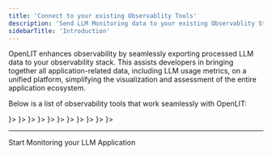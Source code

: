```yaml
---
title: 'Connect to your existing Observablity Tools'
description: 'Send LLM Monitoring data to your existing Observablity Stack'
sidebarTitle: 'Introduction'
---
```

OpenLIT enhances observability by seamlessly exporting processed LLM data to your observability stack. This assists developers in bringing together all application-related data, including LLM usage metrics, on a unified platform, simplifying the visualization and assessment of the entire application ecosystem.

Below is a list of observability tools that work seamlessly with OpenLIT:

<CardGroup cols={2}>
    <Card title="OpenTelemetry Collector" href="/latest/connections/otelcol" 
    icon=
        {<svg xmlns="http://www.w3.org/2000/svg" viewBox="0 0 128 128">
            <path fill="#f5a800" d="M67.648 69.797c-5.246 5.25-5.246 13.758 0 19.008 5.25 5.246 13.758 5.246 19.004 0 5.25-5.25 5.25-13.758 0-19.008-5.246-5.246-13.754-5.246-19.004 0Zm14.207 14.219a6.649 6.649 0 0 1-9.41 0 6.65 6.65 0 0 1 0-9.407 6.649 6.649 0 0 1 9.41 0c2.598 2.586 2.598 6.809 0 9.407ZM86.43 3.672l-8.235 8.234a4.17 4.17 0 0 0 0 5.875l32.149 32.149a4.17 4.17 0 0 0 5.875 0l8.234-8.235c1.61-1.61 1.61-4.261 0-5.87L92.29 3.671a4.159 4.159 0 0 0-5.86 0ZM28.738 108.895a3.763 3.763 0 0 0 0-5.31l-4.183-4.187a3.768 3.768 0 0 0-5.313 0l-8.644 8.649-.016.012-2.371-2.375c-1.313-1.313-3.45-1.313-4.75 0-1.313 1.312-1.313 3.449 0 4.75l14.246 14.242a3.353 3.353 0 0 0 4.746 0c1.3-1.313 1.313-3.45 0-4.746l-2.375-2.375.016-.012Zm0 0"/>
            <path fill="#425cc7" d="M72.297 27.313 54.004 45.605c-1.625 1.625-1.625 4.301 0 5.926L65.3 62.824c7.984-5.746 19.18-5.035 26.363 2.153l9.148-9.149c1.622-1.625 1.622-4.297 0-5.922L78.22 27.313a4.185 4.185 0 0 0-5.922 0ZM60.55 67.585l-6.672-6.672c-1.563-1.562-4.125-1.562-5.684 0l-23.53 23.54a4.036 4.036 0 0 0 0 5.687l13.331 13.332a4.036 4.036 0 0 0 5.688 0l15.132-15.157c-3.199-6.609-2.625-14.593 1.735-20.73Zm0 0"/>
            </svg>
        }>
    </Card>
    <Card title="Prometheus + Tempo" href="/latest/connections/prometheus-tempo" 
    icon={
        <svg version="1.1" xmlns="http://www.w3.org/2000/svg" viewBox="0 0 4000 4000" width="280" height="280">
            <path d="M0 0 C0.79857422 0.24556641 1.59714844 0.49113281 2.41992188 0.74414062 C17.09304308 5.42869911 30.90634599 12.98472582 44 21 C45.02480469 21.62068359 45.02480469 21.62068359 46.0703125 22.25390625 C47.75 23.3125 47.75 23.3125 50 25 C50 25.66 50 26.32 50 27 C50.83724609 27.37705078 50.83724609 27.37705078 51.69140625 27.76171875 C58.16043099 31.23156789 64.03465684 36.64265607 69 42 C69.68449219 42.73734375 70.36898438 43.4746875 71.07421875 44.234375 C77 50.72894852 77 50.72894852 77 53 C77.66 53 78.32 53 79 53 C104.07327292 83.0201619 116.49589455 124.85257288 113.55859375 163.578125 C112.32548752 177.12704647 110.01976122 190.01307913 106 203 C105.69320313 204.07765625 105.38640625 205.1553125 105.0703125 206.265625 C94.54442366 241.10352256 68.17155703 268.82893557 39 289 C38.29359375 289.49371094 37.5871875 289.98742187 36.859375 290.49609375 C5.00785491 311.61503642 -38.42982822 318.21927689 -75.64599609 311.50146484 C-84.59254398 309.59561446 -93.32047225 306.86164266 -102 304 C-102.72848145 303.76297363 -103.45696289 303.52594727 -104.20751953 303.28173828 C-123.71175207 296.76081833 -143.73161299 283.81053643 -158 269 C-158.56203125 268.46117187 -159.1240625 267.92234375 -159.703125 267.3671875 C-171.07029514 256.40188702 -180.77446454 243.04078816 -188 229 C-188.81404297 227.49953125 -188.81404297 227.49953125 -189.64453125 225.96875 C-194.56344832 216.62387923 -198.06214155 207.1335994 -201 197 C-201.24556641 196.20142578 -201.49113281 195.40285156 -201.74414062 194.58007812 C-205.76275166 181.16703601 -206.47660711 168.02680199 -206.5 154.125 C-206.50449158 153.30391754 -206.50898315 152.48283508 -206.51361084 151.63687134 C-206.5841288 119.93191946 -196.57807869 92.17509283 -181 65 C-180.34 65 -179.68 65 -179 65 C-178.74089844 64.26910156 -178.48179687 63.53820312 -178.21484375 62.78515625 C-166.33732672 35.55470725 -131.25815674 14.56883791 -105.05859375 3.9296875 C-100.10981118 2.0348005 -95.08998402 0.46730497 -90 -1 C-89.14792969 -1.25539551 -88.29585938 -1.51079102 -87.41796875 -1.77392578 C-59.51425273 -9.82983194 -27.58820365 -8.53304929 0 0 Z M-54.05078125 17.75390625 C-60.72543904 25.44514519 -63.92363748 35.00775393 -64.29003906 45.02612305 C-64.89798139 61.38641023 -67.32909204 78.80895006 -76 93 C-76 93.66 -76 94.32 -76 95 C-76.66 95 -77.32 95 -78 95 C-78.05607422 93.58460937 -78.05607422 93.58460937 -78.11328125 92.140625 C-78.82693502 78.20338672 -80.67859331 62.32140669 -91 52 C-92.3137496 51.29552558 -93.64448382 50.62032097 -95 50 C-94.88140625 50.825 -94.7628125 51.65 -94.640625 52.5 C-92.80614094 68.93697719 -99.07935048 83.70638703 -104.38208008 99.00195312 C-111.40730008 119.49653954 -114.56688446 137.90769864 -105.1875 158.25 C-103.44973899 161.39497965 -101.43411479 164.30009287 -99.36328125 167.234375 C-98.73333252 168.12866211 -98.10338379 169.02294922 -97.4543457 169.94433594 C-96.97441162 170.62270508 -96.49447754 171.30107422 -96 172 C-97.86918091 171.59104492 -97.86918091 171.59104492 -99.77612305 171.17382812 C-104.40618087 170.16225829 -109.03769561 169.15750337 -113.66967773 168.15478516 C-115.67301076 167.72011651 -117.67594564 167.28360859 -119.6784668 166.84521484 C-122.55935239 166.21486478 -125.44161194 165.59117505 -128.32421875 164.96875 C-129.21711105 164.77188599 -130.11000336 164.57502197 -131.029953 164.37219238 C-135.0777587 163.50441571 -138.83185051 162.72938975 -143 163 C-142.44380871 168.32117335 -140.65057836 172.28405669 -138.1875 176.9375 C-137.86330078 177.59556641 -137.53910156 178.25363281 -137.20507812 178.93164062 C-136.1216268 181.06912895 -136.1216268 181.06912895 -134.74006653 183.16316223 C-133 186 -133 186 -132.16370964 187.78083611 C-129.53550016 193.32888517 -126.38750632 197.86666493 -121 201 C-111.02438565 203.70206111 -100.14960017 202.95628908 -89.89342737 202.75143003 C-85.76840169 202.68320091 -81.64351654 202.69543458 -77.51803589 202.69692993 C-70.59913734 202.68765009 -63.68272616 202.62091078 -56.76464844 202.51611328 C-48.77507739 202.39548582 -40.78805261 202.35180865 -32.79762852 202.3521713 C-24.26851139 202.35194873 -15.74035081 202.29838682 -7.21155691 202.22781801 C-4.76160876 202.21096362 -2.31178793 202.20375461 0.1382103 202.19858932 C3.98874208 202.187643 7.83725028 202.14070185 11.6870594 202.06615448 C13.09701321 202.04416861 14.50720667 202.03388013 15.91732979 202.0363121 C23.43697787 202.25924774 23.43697787 202.25924774 30.14088821 199.45344925 C31.66336165 197.70353872 32.84386444 196.00458662 34 194 C34.59425781 193.24976563 35.18851563 192.49953125 35.80078125 191.7265625 C39.60310448 186.44064546 42.80494203 180.91917166 45.875 175.1875 C46.26856689 174.45805176 46.66213379 173.72860352 47.06762695 172.97705078 C48.97531994 169.33756624 50.49600512 166.13763537 51 162 C38.23367724 164.24247535 25.52193792 166.64960327 12.859375 169.42456055 C11.90417969 169.62992432 10.94898438 169.83528809 9.96484375 170.046875 C8.70595337 170.32289551 8.70595337 170.32289551 7.42163086 170.60449219 C4.90586092 171.01537507 2.54450159 171.0692227 0 171 C0.67095703 170.12601562 0.67095703 170.12601562 1.35546875 169.234375 C12.60099977 153.98457174 16.09844438 136.5355913 13.72753906 117.85302734 C11.61158465 104.82462247 6.0395033 93.44756784 -0.19140625 81.9375 C-7.13385477 68.95752176 -9.75930428 56.848617 -9 42 C-22.90724427 53.52314525 -24.27379627 77.24853004 -26 94 C-26.46502962 99.32744462 -26.77800348 104.65677343 -27 110 C-27.33 110 -27.66 110 -28 110 C-28.10022461 109.04335449 -28.20044922 108.08670898 -28.30371094 107.10107422 C-28.68642643 103.48019549 -29.08560727 99.8612753 -29.48925781 96.24267578 C-29.66027356 94.68976315 -29.82708699 93.13638074 -29.98925781 91.58251953 C-31.63112433 75.90370783 -35.73368356 62.065751 -41.6875 47.4375 C-42.67589893 45.00076675 -43.65759482 42.56159667 -44.63671875 40.12109375 C-45.06686279 39.0633374 -45.49700684 38.00558105 -45.94018555 36.91577148 C-48.58150455 29.64894983 -49.00136366 21.50511373 -47 14 C-50.09696748 14 -51.80756917 15.79285921 -54.05078125 17.75390625 Z M-121 216 C-121 224.58 -121 233.16 -121 242 C-71.83 242 -22.66 242 28 242 C28 233.42 28 224.84 28 216 C-21.17 216 -70.34 216 -121 216 Z M-91 256 C-89.81054548 266.70509068 -87.26728169 273.74205581 -78.9140625 280.75 C-67.60923933 289.23776367 -55.17827313 292.97976896 -41.05859375 291.7421875 C-27.23552602 289.57926083 -16.5176754 283.94961664 -7.5078125 273.1796875 C-3.73564381 267.72665607 -2 262.60254792 -2 256 C-31.37 256 -60.74 256 -91 256 Z " fill="#E5532E" transform="translate(206,24)"/>
            <path d="M0 0 C7.81166148 0.03178241 15.62332499 0.05623991 23.43502057 0.07785499 C33.10365895 0.10497155 42.77217642 0.14354843 52.44071102 0.19612575 C57.47001546 0.22331041 62.49922928 0.24592062 67.5285989 0.25631797 C72.20125611 0.26626648 76.87363135 0.2902761 81.54616725 0.32511914 C83.24587837 0.33543085 84.94562845 0.34078518 86.64537084 0.34063685 C108.71488001 0.34630829 108.71488001 0.34630829 117.52870953 7.78909767 C127.99131224 18.59662134 130.60773852 33.52233098 130.65370953 48.16409767 C130.61245953 49.36034767 130.57120953 50.55659767 130.52870953 51.78909767 C131.18870953 51.78909767 131.84870953 51.78909767 132.52870953 51.78909767 C133.90815728 58.98193233 134.73828508 66.03477135 134.77870953 73.35159767 C134.78773297 74.02964454 134.79675641 74.70769142 134.80605328 75.40628517 C134.78424264 79.03412226 134.50670886 81.70436062 132.52870953 84.78909767 C131.86870953 84.78909767 131.20870953 84.78909767 130.52870953 84.78909767 C130.18839703 85.65534767 130.18839703 85.65534767 129.84120953 86.53909767 C127.92684073 89.82087275 125.35839973 92.1814439 121.70785958 93.39381552 C119.1140549 93.86431303 116.67469039 93.91978098 114.03730881 93.92611206 C112.35273279 93.93372387 112.35273279 93.93372387 110.63412493 93.94148946 C108.78322628 93.94223609 108.78322628 93.94223609 106.89493573 93.94299781 C105.58422555 93.94738007 104.27351537 93.95176232 102.9230867 93.95627737 C99.28187284 93.9682329 95.64067222 93.9738889 91.99944258 93.97845852 C88.07367305 93.98441816 84.14791932 93.99602678 80.22216046 94.00674903 C70.74208434 94.0312597 61.262003 94.04589562 51.78190497 94.0588091 C49.10520787 94.06252117 46.4285113 94.06649436 43.75181472 94.07056177 C27.13442719 94.09579185 10.51703884 94.11784758 -6.10036361 94.13028991 C-9.94837116 94.13321965 -13.79637869 94.13618131 -17.64438617 94.13919532 C-18.60079996 94.13994137 -19.55721374 94.14068742 -20.54260976 94.14145608 C-36.04899731 94.15412002 -51.55527047 94.18735846 -67.06160449 94.22899716 C-82.97572069 94.27138137 -98.88977823 94.29498063 -114.80395073 94.30021048 C-123.74171531 94.30362793 -132.6793009 94.31542293 -141.61701 94.34831321 C-149.22550922 94.37626626 -156.83379276 94.38733386 -164.44233935 94.37611775 C-168.32559494 94.37091942 -172.20839849 94.37389331 -176.09158885 94.39858329 C-180.29821982 94.42510724 -184.50384914 94.41305613 -188.71053302 94.39709938 C-190.5580856 94.41792251 -190.5580856 94.41792251 -192.44296247 94.43916631 C-201.62434331 94.35293676 -201.62434331 94.35293676 -204.7273339 91.38000381 C-206.90810711 88.14014176 -207.20405182 86.51327921 -206.96738422 82.72659767 C-206.11215783 79.38650092 -204.1591884 77.7893938 -201.47129047 75.78909767 C-200.48129047 75.78909767 -199.49129047 75.78909767 -198.47129047 75.78909767 C-198.79500567 64.89164134 -198.79500567 64.89164134 -200.84629047 54.22659767 C-203.32615241 45.43767522 -204.05592814 36.28848729 -205.15586078 27.24710548 C-205.51946832 24.41366838 -205.96615877 21.60067977 -206.47129047 18.78909767 C-205.81129047 18.78909767 -205.15129047 18.78909767 -204.47129047 18.78909767 C-204.44550922 18.19741798 -204.41972797 17.60573829 -204.39316547 16.99612892 C-204.01588465 11.73992109 -203.46070315 8.55687631 -199.47129047 4.78909767 C-194.36030574 1.21140836 -190.25838405 0.66757031 -184.09970844 0.56790626 C-183.45074855 0.55643436 -182.80178867 0.54496246 -182.13316333 0.53314292 C-179.90998404 0.4958516 -177.68678323 0.46629978 -175.46347797 0.43753517 C-174.65850502 0.42592227 -173.85353206 0.41430938 -173.02416599 0.40234458 C-166.46502589 0.30777831 -159.90573823 0.23360872 -153.34629047 0.16409767 C-152.35247364 0.15319602 -151.3586568 0.14229438 -150.33472431 0.13106239 C-100.22485839 -0.41080537 -50.11126529 -0.20734358 0 0 Z " fill="#F58B1A" transform="translate(572.4712904691696,26.210902333259583)"/>
            <path d="M0 0 C0.77412231 -0.0049649 1.54824463 -0.00992981 2.3458252 -0.01504517 C4.92204667 -0.02971687 7.49820638 -0.03648053 10.07446289 -0.04199219 C11.86511741 -0.04774387 13.65577191 -0.0535016 15.44642639 -0.05926514 C19.21184578 -0.0697923 22.97724373 -0.07562229 26.74267578 -0.07910156 C31.54752668 -0.08456001 36.35209042 -0.10852352 41.15685177 -0.13707352 C44.86225683 -0.1557905 48.56759436 -0.16091051 52.27304268 -0.16243744 C54.04271561 -0.16544908 55.81238778 -0.17342685 57.58201408 -0.18662262 C75.3649853 -0.3096521 75.3649853 -0.3096521 83.60961914 3.16113281 C83.60961914 3.82113281 83.60961914 4.48113281 83.60961914 5.16113281 C84.59961914 5.49113281 85.58961914 5.82113281 86.60961914 6.16113281 C86.60961914 6.82113281 86.60961914 7.48113281 86.60961914 8.16113281 C87.59961914 8.49113281 88.58961914 8.82113281 89.60961914 9.16113281 C92.23122439 13.46159857 93.31148158 17.61611396 94.23461914 22.53613281 C94.3601416 23.19371582 94.48566406 23.85129883 94.61499023 24.52880859 C95.26807135 28.02024753 95.82557097 31.50809234 96.23461914 35.03613281 C96.26677498 38.02422917 96.26677498 38.02422917 97.60961914 39.16113281 C98.08892585 42.36649643 98.48168746 45.57171459 98.85961914 48.79003906 C99.01324619 52.27222556 99.01324619 52.27222556 100.60961914 55.16113281 C101.08968171 58.58157865 101.48213542 62.00182777 101.85961914 65.43457031 C101.97461576 69.10578391 101.97461576 69.10578391 103.60961914 72.16113281 C104.74061694 79.38695208 105.68659904 85.8347847 101.60961914 92.16113281 C98.8477031 93.88676535 96.75458763 94.41019358 93.52203369 94.40164185 C92.7171904 94.40439117 91.91234711 94.4071405 91.08311462 94.40997314 C90.20917557 94.40278259 89.33523651 94.39559204 88.43481445 94.38818359 C87.04405449 94.38862167 87.04405449 94.38862167 85.62519836 94.3890686 C82.56261821 94.38767601 79.50028177 94.37211799 76.43774414 94.35644531 C74.31353895 94.35271494 72.18933204 94.34986808 70.06512451 94.34786987 C64.47555792 94.34023538 58.88609534 94.32058839 53.29656982 94.29846191 C47.59234016 94.27799958 41.88809368 94.26886732 36.18383789 94.25878906 C24.99238595 94.23734239 13.8010112 94.20320858 2.60961914 94.16113281 C2.60961914 93.50113281 2.60961914 92.84113281 2.60961914 92.16113281 C1.28961914 91.50113281 -0.03038086 90.84113281 -1.39038086 90.16113281 C-1.39038086 86.86113281 -1.39038086 83.56113281 -1.39038086 80.16113281 C-0.73038086 80.16113281 -0.07038086 80.16113281 0.60961914 80.16113281 C0.60961914 79.50113281 0.60961914 78.84113281 0.60961914 78.16113281 C2.57109788 76.77175204 4.5712849 75.43509172 6.60961914 74.16113281 C6.46928803 72.18156841 6.32220684 70.2024814 6.17211914 68.22363281 C6.0909082 67.12148437 6.00969727 66.01933594 5.92602539 64.88378906 C5.9054383 62.25003379 5.9054383 62.25003379 4.60961914 61.16113281 C4.25535626 58.66045362 3.94866274 56.17054116 3.67211914 53.66113281 C2.97499638 47.72183036 2.06393651 41.96712852 0.60961914 36.16113281 C-0.63192401 30.84152821 -1.69843597 25.58136778 -2.39038086 20.16113281 C-3.27725586 19.93425781 -4.16413086 19.70738281 -5.07788086 19.47363281 C-8.97658163 17.92886458 -10.86266072 16.50664477 -13.39038086 13.16113281 C-14.01538086 9.66113281 -14.01538086 9.66113281 -13.39038086 6.16113281 C-10.95288086 3.28613281 -10.95288086 3.28613281 -8.39038086 1.16113281 C-6.43570233 -0.79354572 -2.66953234 0.00404301 0 0 Z " fill="#F3861E" transform="translate(499.390380859375,129.8388671875)"/>
            <path d="M0 0 C1.28812843 -0.00087616 1.28812843 -0.00087616 2.60227966 -0.00177002 C5.4433522 0.00101876 8.28337813 0.0321479 11.12426758 0.06347656 C13.0929558 0.07093613 15.06165144 0.07663041 17.03034973 0.08062744 C22.21402457 0.09590609 27.39725168 0.13520723 32.58074951 0.17944336 C37.86928246 0.22034791 43.15788769 0.23862816 48.4465332 0.25878906 C58.82498522 0.30169924 69.2031048 0.36997763 79.58129883 0.45410156 C79.58129883 1.11410156 79.58129883 1.77410156 79.58129883 2.45410156 C80.30317383 2.51597656 81.02504883 2.57785156 81.76879883 2.64160156 C86.34378535 3.96326434 88.66735539 7.10011128 91.26879883 10.95410156 C93.91184723 15.98847948 95.15859532 20.86515458 96.08129883 26.45410156 C96.27248291 27.56881836 96.27248291 27.56881836 96.4675293 28.70605469 C97.45090036 34.49467528 98.33132066 40.29636158 99.15161133 46.11035156 C99.34298537 48.40512271 99.34298537 48.40512271 100.58129883 49.45410156 C100.9572522 52.07990089 101.28799393 54.69394036 101.58129883 57.32910156 C102.18542641 62.96821024 102.18542641 62.96821024 103.58129883 68.45410156 C104.18623479 74.45692765 103.56937183 79.09617756 100.58129883 84.45410156 C98.26879883 87.14160156 98.26879883 87.14160156 95.58129883 89.45410156 C94.80995605 90.14938965 94.03861328 90.84467773 93.24389648 91.56103516 C88.23757914 94.82224428 82.04259779 94.06409124 76.29223633 94.05566406 C74.35001694 94.06851944 74.35001694 94.06851944 72.36856079 94.08163452 C69.62989915 94.09652155 66.89175312 94.09600854 64.15307617 94.08544922 C60.67624468 94.07391845 57.20156475 94.10758662 53.72508812 94.15413857 C50.37239054 94.19106043 47.02013486 94.18323441 43.66723633 94.18066406 C42.43556732 94.19908356 41.20389832 94.21750305 39.93490601 94.23648071 C31.18087804 94.14413817 25.05854784 91.97233607 17.58129883 87.45410156 C17.58129883 86.79410156 17.58129883 86.13410156 17.58129883 85.45410156 C16.92129883 85.45410156 16.26129883 85.45410156 15.58129883 85.45410156 C11.58129883 80.04233686 11.58129883 80.04233686 11.58129883 77.45410156 C10.92129883 77.45410156 10.26129883 77.45410156 9.58129883 77.45410156 C7.47275123 69.11831007 6.00279959 60.90209055 5.01098633 52.37597656 C4.89505539 49.5689572 4.89505539 49.5689572 3.58129883 48.45410156 C3.26156498 46.83429134 2.99386344 45.20413558 2.74926758 43.57128906 C2.59006836 42.56839844 2.43086914 41.56550781 2.2668457 40.53222656 C1.93864701 38.42145852 1.61814364 36.30947744 1.3059082 34.19628906 C0.3242425 28.11228977 -0.8145478 23.50269406 -4.41870117 18.45410156 C-6.94243018 17.09332121 -6.94243018 17.09332121 -9.41870117 16.45410156 C-11.91879205 13.95401069 -11.71582856 13.03281566 -11.73120117 9.57910156 C-11.74795898 8.71542969 -11.7647168 7.85175781 -11.78198242 6.96191406 C-10.75059016 -0.15801962 -6.24024035 -0.11050837 0 0 Z " fill="#F3821F" transform="translate(517.418701171875,234.5458984375)"/>
            <path d="M0 0 C7.81166148 0.03178241 15.62332499 0.05623991 23.43502057 0.07785499 C33.10365895 0.10497155 42.77217642 0.14354843 52.44071102 0.19612575 C57.47001546 0.22331041 62.49922928 0.24592062 67.5285989 0.25631797 C72.20125611 0.26626648 76.87363135 0.2902761 81.54616725 0.32511914 C83.24587837 0.33543085 84.94562845 0.34078518 86.64537084 0.34063685 C108.71488001 0.34630829 108.71488001 0.34630829 117.52870953 7.78909767 C127.99131224 18.59662134 130.60773852 33.52233098 130.65370953 48.16409767 C130.61245953 49.36034767 130.57120953 50.55659767 130.52870953 51.78909767 C131.18870953 51.78909767 131.84870953 51.78909767 132.52870953 51.78909767 C133.90815728 58.98193233 134.73828508 66.03477135 134.77870953 73.35159767 C134.78773297 74.02964454 134.79675641 74.70769142 134.80605328 75.40628517 C134.78424264 79.03412226 134.50670886 81.70436062 132.52870953 84.78909767 C131.86870953 84.78909767 131.20870953 84.78909767 130.52870953 84.78909767 C130.18839703 85.65534767 130.18839703 85.65534767 129.84120953 86.53909767 C127.92684073 89.82087275 125.35839973 92.1814439 121.70785958 93.39381552 C119.1140549 93.86431303 116.67469039 93.91978098 114.03730881 93.92611206 C112.35273279 93.93372387 112.35273279 93.93372387 110.63412493 93.94148946 C108.78322628 93.94223609 108.78322628 93.94223609 106.89493573 93.94299781 C105.58422555 93.94738007 104.27351537 93.95176232 102.9230867 93.95627737 C99.28187284 93.9682329 95.64067222 93.9738889 91.99944258 93.97845852 C88.07367305 93.98441816 84.14791932 93.99602678 80.22216046 94.00674903 C70.74208434 94.0312597 61.262003 94.04589562 51.78190497 94.0588091 C49.10520787 94.06252117 46.4285113 94.06649436 43.75181472 94.07056177 C27.13442719 94.09579185 10.51703884 94.11784758 -6.10036361 94.13028991 C-9.94837116 94.13321965 -13.79637869 94.13618131 -17.64438617 94.13919532 C-18.60079996 94.13994137 -19.55721374 94.14068742 -20.54260976 94.14145608 C-36.04899731 94.15412002 -51.55527047 94.18735846 -67.06160449 94.22899716 C-82.97572069 94.27138137 -98.88977823 94.29498063 -114.80395073 94.30021048 C-123.74171531 94.30362793 -132.6793009 94.31542293 -141.61701 94.34831321 C-149.22550922 94.37626626 -156.83379276 94.38733386 -164.44233935 94.37611775 C-168.32559494 94.37091942 -172.20839849 94.37389331 -176.09158885 94.39858329 C-180.29821982 94.42510724 -184.50384914 94.41305613 -188.71053302 94.39709938 C-190.5580856 94.41792251 -190.5580856 94.41792251 -192.44296247 94.43916631 C-201.62434331 94.35293676 -201.62434331 94.35293676 -204.7273339 91.38000381 C-206.90810711 88.14014176 -207.20405182 86.51327921 -206.96738422 82.72659767 C-206.11215783 79.38650092 -204.1591884 77.7893938 -201.47129047 75.78909767 C-200.48129047 75.78909767 -199.49129047 75.78909767 -198.47129047 75.78909767 C-198.79500567 64.89164134 -198.79500567 64.89164134 -200.84629047 54.22659767 C-203.32615241 45.43767522 -204.05592814 36.28848729 -205.15586078 27.24710548 C-205.51946832 24.41366838 -205.96615877 21.60067977 -206.47129047 18.78909767 C-205.81129047 18.78909767 -205.15129047 18.78909767 -204.47129047 18.78909767 C-204.44550922 18.19741798 -204.41972797 17.60573829 -204.39316547 16.99612892 C-204.01588465 11.73992109 -203.46070315 8.55687631 -199.47129047 4.78909767 C-194.36030574 1.21140836 -190.25838405 0.66757031 -184.09970844 0.56790626 C-183.45074855 0.55643436 -182.80178867 0.54496246 -182.13316333 0.53314292 C-179.90998404 0.4958516 -177.68678323 0.46629978 -175.46347797 0.43753517 C-174.65850502 0.42592227 -173.85353206 0.41430938 -173.02416599 0.40234458 C-166.46502589 0.30777831 -159.90573823 0.23360872 -153.34629047 0.16409767 C-152.35247364 0.15319602 -151.3586568 0.14229438 -150.33472431 0.13106239 C-100.22485839 -0.41080537 -50.11126529 -0.20734358 0 0 Z M-202.47129047 10.78909767 C-205.64991995 20.32498612 -203.06790853 31.2900083 -201.20566547 40.89847267 C-200.39430456 45.19695919 -199.86701977 49.43607537 -199.47129047 53.78909767 C-198.81129047 53.78909767 -198.15129047 53.78909767 -197.47129047 53.78909767 C-197.48289203 54.53933204 -197.49449359 55.28956642 -197.50644672 56.06253517 C-197.56507336 62.71247183 -197.28898355 69.1891464 -196.47129047 75.78909767 C-197.39168109 76.24735939 -197.39168109 76.24735939 -198.33066547 76.71487892 C-201.66522819 78.37598365 -201.66522819 78.37598365 -204.47129047 80.78909767 C-204.92916814 84.38670791 -205.03238588 86.75751496 -203.27974653 89.97976989 C-200.84539379 92.41529604 -199.507696 92.29286177 -196.09849346 92.30084217 C-194.97641723 92.31312325 -193.85434099 92.32540434 -192.69826245 92.33805758 C-191.4602547 92.33118105 -190.22224695 92.32430452 -188.94672382 92.31721961 C-187.63560678 92.32557627 -186.32448973 92.33393293 -184.97364187 92.34254283 C-181.32637857 92.36513165 -177.67949386 92.36259592 -174.03218234 92.35597348 C-170.10150508 92.35310632 -166.17093524 92.37313378 -162.24030292 92.39012611 C-154.53535209 92.41953022 -146.83053213 92.42677427 -139.125531 92.4255506 C-132.86183686 92.42471904 -126.5981842 92.43056883 -120.33449924 92.4411763 C-100.64306288 92.47387741 -80.95175408 92.48283105 -61.26029451 92.47408656 C-45.72737065 92.46810852 -30.1947628 92.49847507 -14.66191773 92.54570927 C1.28385166 92.59382095 17.22946896 92.61588323 33.17531252 92.61039847 C42.12891271 92.60782205 51.0822105 92.61580703 60.03574765 92.65146911 C67.66144666 92.68160241 75.28668605 92.68734113 82.9124095 92.6616601 C86.8023689 92.64924327 90.69146469 92.64801531 94.58135235 92.677369 C98.14615674 92.70397753 101.70939834 92.69797846 105.2741497 92.66653905 C107.16721365 92.6581291 109.06033529 92.68401618 110.95322108 92.71131521 C119.14611436 92.59318685 123.78556757 90.68232793 129.52870953 84.78909767 C132.70938511 80.88471197 132.91201077 77.89196919 132.84120953 72.91409767 C132.83734234 71.74105079 132.83347516 70.56800392 132.82949078 69.35941017 C132.64901995 65.78777265 132.64901995 65.78777265 131.55214703 62.47269142 C130.50354193 58.69851351 130.21300459 55.3544892 129.99868023 51.46707618 C129.46946391 42.25707121 128.06627358 33.67308555 125.34120953 24.85159767 C124.94059308 23.4950608 124.94059308 23.4950608 124.53188336 22.11111915 C122.10138624 14.75328496 118.19587488 10.10100626 111.65370953 5.97659767 C103.6410459 2.93178549 95.96530764 2.49626353 87.45276654 2.514943 C85.66722799 2.50708799 85.66722799 2.50708799 83.84561795 2.49907428 C80.56350081 2.48672121 77.28151715 2.48322928 73.9993813 2.48367119 C70.45127641 2.48201521 66.90320982 2.46893472 63.35512555 2.4574784 C55.60950109 2.43469529 47.86390415 2.42671594 40.11825073 2.42165196 C35.27928254 2.41838902 30.44032225 2.4118632 25.60135853 2.40465057 C12.19389458 2.38509822 -1.21356205 2.36868441 -14.62104118 2.36577404 C-15.47778747 2.36558647 -16.33453376 2.3653989 -17.21724206 2.36520564 C-18.95389732 2.3648394 -20.69055258 2.3644757 -22.42720784 2.36411453 C-23.28923313 2.36393172 -24.15125843 2.36374891 -25.0394057 2.36356056 C-25.9024866 2.36338001 -26.76556751 2.36319946 -27.65480237 2.36301344 C-41.65215766 2.35946872 -55.64935941 2.33242172 -69.64666141 2.29506267 C-84.02979103 2.25698175 -98.41284442 2.2376166 -112.79602557 2.23731452 C-120.86693525 2.23673013 -128.93766141 2.22824874 -137.00852382 2.19931686 C-143.87719125 2.17480655 -150.74560813 2.16751806 -157.61430747 2.18256439 C-161.11723043 2.18973323 -164.61965858 2.18887752 -168.12252605 2.16615379 C-171.92289454 2.14577615 -175.72197963 2.15619861 -179.52233112 2.17436683 C-180.62515526 2.16116686 -181.72797941 2.1479669 -182.86422247 2.13436693 C-191.17447897 2.22516407 -196.90407341 4.50100861 -202.47129047 10.78909767 Z " fill="#FAD6AA" transform="translate(572.4712904691696,26.210902333259583)"/>
            <path d="M0 0 C0.77412231 -0.0049649 1.54824463 -0.00992981 2.3458252 -0.01504517 C4.92204667 -0.02971687 7.49820638 -0.03648053 10.07446289 -0.04199219 C11.86511741 -0.04774387 13.65577191 -0.0535016 15.44642639 -0.05926514 C19.21184578 -0.0697923 22.97724373 -0.07562229 26.74267578 -0.07910156 C31.54752668 -0.08456001 36.35209042 -0.10852352 41.15685177 -0.13707352 C44.86225683 -0.1557905 48.56759436 -0.16091051 52.27304268 -0.16243744 C54.04271561 -0.16544908 55.81238778 -0.17342685 57.58201408 -0.18662262 C75.3649853 -0.3096521 75.3649853 -0.3096521 83.60961914 3.16113281 C83.60961914 3.82113281 83.60961914 4.48113281 83.60961914 5.16113281 C84.59961914 5.49113281 85.58961914 5.82113281 86.60961914 6.16113281 C86.60961914 6.82113281 86.60961914 7.48113281 86.60961914 8.16113281 C87.59961914 8.49113281 88.58961914 8.82113281 89.60961914 9.16113281 C92.23122439 13.46159857 93.31148158 17.61611396 94.23461914 22.53613281 C94.3601416 23.19371582 94.48566406 23.85129883 94.61499023 24.52880859 C95.26807135 28.02024753 95.82557097 31.50809234 96.23461914 35.03613281 C96.26677498 38.02422917 96.26677498 38.02422917 97.60961914 39.16113281 C98.08892585 42.36649643 98.48168746 45.57171459 98.85961914 48.79003906 C99.01324619 52.27222556 99.01324619 52.27222556 100.60961914 55.16113281 C101.08968171 58.58157865 101.48213542 62.00182777 101.85961914 65.43457031 C101.97461576 69.10578391 101.97461576 69.10578391 103.60961914 72.16113281 C104.74061694 79.38695208 105.68659904 85.8347847 101.60961914 92.16113281 C98.8477031 93.88676535 96.75458763 94.41019358 93.52203369 94.40164185 C92.7171904 94.40439117 91.91234711 94.4071405 91.08311462 94.40997314 C90.20917557 94.40278259 89.33523651 94.39559204 88.43481445 94.38818359 C87.04405449 94.38862167 87.04405449 94.38862167 85.62519836 94.3890686 C82.56261821 94.38767601 79.50028177 94.37211799 76.43774414 94.35644531 C74.31353895 94.35271494 72.18933204 94.34986808 70.06512451 94.34786987 C64.47555792 94.34023538 58.88609534 94.32058839 53.29656982 94.29846191 C47.59234016 94.27799958 41.88809368 94.26886732 36.18383789 94.25878906 C24.99238595 94.23734239 13.8010112 94.20320858 2.60961914 94.16113281 C2.60961914 93.50113281 2.60961914 92.84113281 2.60961914 92.16113281 C1.28961914 91.50113281 -0.03038086 90.84113281 -1.39038086 90.16113281 C-1.39038086 86.86113281 -1.39038086 83.56113281 -1.39038086 80.16113281 C-0.73038086 80.16113281 -0.07038086 80.16113281 0.60961914 80.16113281 C0.60961914 79.50113281 0.60961914 78.84113281 0.60961914 78.16113281 C2.57109788 76.77175204 4.5712849 75.43509172 6.60961914 74.16113281 C6.46928803 72.18156841 6.32220684 70.2024814 6.17211914 68.22363281 C6.0909082 67.12148437 6.00969727 66.01933594 5.92602539 64.88378906 C5.9054383 62.25003379 5.9054383 62.25003379 4.60961914 61.16113281 C4.25535626 58.66045362 3.94866274 56.17054116 3.67211914 53.66113281 C2.97499638 47.72183036 2.06393651 41.96712852 0.60961914 36.16113281 C-0.63192401 30.84152821 -1.69843597 25.58136778 -2.39038086 20.16113281 C-3.27725586 19.93425781 -4.16413086 19.70738281 -5.07788086 19.47363281 C-8.97658163 17.92886458 -10.86266072 16.50664477 -13.39038086 13.16113281 C-14.01538086 9.66113281 -14.01538086 9.66113281 -13.39038086 6.16113281 C-10.95288086 3.28613281 -10.95288086 3.28613281 -8.39038086 1.16113281 C-6.43570233 -0.79354572 -2.66953234 0.00404301 0 0 Z M-9.36430359 4.56132507 C-11.02090739 7.14421786 -10.92298481 9.30877239 -10.80834961 12.30566406 C-10.54018202 14.41671496 -10.54018202 14.41671496 -8.20288086 15.84863281 C-6.81069336 16.49832031 -6.81069336 16.49832031 -5.39038086 17.16113281 C-0.2402004 21.23336852 0.75569191 24.92949716 1.60961914 31.16113281 C1.87279855 33.44073097 2.10939695 35.72139558 2.33618164 38.00488281 C2.66861073 40.62632363 3.32904673 43.13198624 4.00024414 45.68457031 C6.5989178 56.24584658 8.1144608 66.24159469 7.60961914 77.16113281 C6.40305664 77.56332031 6.40305664 77.56332031 5.17211914 77.97363281 C3.90368164 78.56144531 3.90368164 78.56144531 2.60961914 79.16113281 C1.42510605 82.7146721 1.3432002 85.43126759 1.60961914 89.16113281 C2.82359015 90.9299236 2.82359015 90.9299236 4.60961914 92.16113281 C7.55189432 92.45227852 10.28165571 92.56047351 13.22436523 92.53344727 C14.10434677 92.53709793 14.98432831 92.5407486 15.89097595 92.54450989 C18.8051981 92.55262754 21.71886623 92.53899298 24.63305664 92.52441406 C26.65703328 92.52389551 28.68101043 92.52441303 30.70498657 92.52592468 C34.95029199 92.5258349 39.19540775 92.51539454 43.44067383 92.49731445 C48.88040339 92.47465611 54.31985503 92.47407734 59.75961876 92.4808321 C63.94093288 92.48417564 68.12218375 92.47753423 72.30348587 92.46770287 C74.30893243 92.46385505 76.31438604 92.46270092 78.31983566 92.46428871 C81.12538772 92.46465998 83.93058523 92.45202071 86.73608398 92.43579102 C87.56431168 92.43826843 88.39253937 92.44074585 89.24586487 92.44329834 C93.43836972 92.40463381 96.84402792 92.23874676 100.60961914 90.16113281 C105.17476866 81.03083377 100.4504742 62.85586985 98.10961914 53.30957031 C97.30405957 49.84818153 96.75368751 46.34190202 96.17211914 42.83691406 C95.65904303 40.09724808 95.65904303 40.09724808 94.59399414 37.31347656 C93.65986988 34.32205482 93.27968049 31.56617723 93.02832031 28.45092773 C92.38625848 20.68764756 91.01191795 14.14878228 85.60961914 8.16113281 C82.16661295 5.6845845 80.96859245 5.16113281 76.60961914 5.16113281 C76.60961914 4.50113281 76.60961914 3.84113281 76.60961914 3.16113281 C65.7092325 3.09168956 54.8088983 3.03835043 43.90833569 3.0056963 C38.84701423 2.99002568 33.78584386 2.96876194 28.72460938 2.93481445 C23.84223758 2.90227078 18.96001131 2.88429032 14.07753944 2.87650108 C12.21275859 2.87094859 10.3479859 2.86010619 8.48326683 2.84394264 C5.87571232 2.82223459 3.26876282 2.81916309 0.66113281 2.82055664 C-0.1135434 2.80977081 -0.8882196 2.79898499 -1.68637085 2.78787231 C-5.78105157 2.78663104 -5.78105157 2.78663104 -9.36430359 4.56132507 Z " fill="#FCDFBD" transform="translate(499.390380859375,129.8388671875)"/>
            <path d="M0 0 C0 0.66 0 1.32 0 2 C0.99 2.33 1.98 2.66 3 3 C2.37671074 2.9981014 1.75342149 2.9962028 1.11124468 2.99424666 C-35.8316101 2.88235132 -72.77443982 2.79656474 -109.71742937 2.74467335 C-114.15341674 2.73841983 -118.58940377 2.73194822 -123.02539062 2.7253418 C-123.90851411 2.72403024 -124.7916376 2.72271869 -125.70152241 2.7213674 C-140.0001278 2.69961205 -154.29863265 2.66018981 -168.5971784 2.61423602 C-183.26929177 2.56747498 -197.94135249 2.53970535 -212.61353731 2.52955753 C-221.66678834 2.52269763 -230.7197552 2.50103305 -239.77291876 2.46041767 C-245.98139313 2.43398364 -252.18972063 2.42600049 -258.39824718 2.43249311 C-261.98010448 2.43569503 -265.56146529 2.43079427 -269.14323425 2.40397263 C-273.02922568 2.37508582 -276.91457215 2.38506972 -280.80065918 2.39872742 C-281.92907714 2.38416321 -283.05749511 2.369599 -284.22010756 2.35459346 C-291.06284031 2.41965572 -295.74417327 3.45582341 -301 8 C-305.49954583 13.5132775 -304.62480461 20.24409991 -304 27 C-303.47596148 30.68740117 -302.78714103 34.3398932 -302.07446289 37.99487305 C-301.08835789 43.12439582 -300.71616402 47.79634028 -301 53 C-300.34 53 -299.68 53 -299 53 C-298.29223008 60.35575165 -297.85284308 67.6094524 -298 75 C-298.66 75 -299.32 75 -300 75 C-300.05607422 73.47632812 -300.05607422 73.47632812 -300.11328125 71.921875 C-300.52249799 62.5792318 -300.52249799 62.5792318 -302.375 53.4375 C-304.85486194 44.64857755 -305.58463767 35.49938963 -306.68457031 26.45800781 C-307.04817785 23.62457072 -307.4948683 20.81158211 -308 18 C-307.34 18 -306.68 18 -306 18 C-305.97421875 17.40832031 -305.9484375 16.81664063 -305.921875 16.20703125 C-305.54459418 10.95082343 -304.98941268 7.76777864 -301 4 C-295.88901527 0.42231069 -291.78709358 -0.12152736 -285.62841797 -0.22119141 C-284.97948641 -0.2326718 -284.33055485 -0.2441522 -283.66195869 -0.25598049 C-281.43875074 -0.29329466 -279.21552246 -0.32284853 -276.9921875 -0.3515625 C-276.18700684 -0.36311308 -275.38182617 -0.37466366 -274.55224609 -0.38656425 C-269.0010108 -0.46608803 -263.44969538 -0.53238466 -257.89821625 -0.59233475 C-255.88810296 -0.61405362 -253.87799632 -0.63639676 -251.86789703 -0.65937424 C-167.92161866 -1.61516063 -83.94646571 -0.5607756 0 0 Z " fill="#FCD5A8" transform="translate(674,27)"/>
            <path d="M0 0 C1.26884033 -0.00043808 2.53768066 -0.00087616 3.8449707 -0.00132751 C7.31157566 -0.00218587 10.77786722 0.01541358 14.24439955 0.03639436 C17.87187059 0.05518806 21.49934935 0.05691371 25.12686157 0.06047058 C31.99034527 0.06978317 38.85368508 0.0943862 45.71710551 0.12451905 C53.53327874 0.15808764 61.34945896 0.17455523 69.16568637 0.18960536 C85.23895969 0.22093653 101.31208841 0.2736816 117.38525391 0.34057617 C117.71525391 1.00057617 118.04525391 1.66057617 118.38525391 2.34057617 C117.43633852 2.33919348 117.43633852 2.33919348 116.46825314 2.33778286 C101.06055823 2.31567836 85.65286885 2.29914059 70.24516201 2.288764 C62.79405077 2.28361232 55.34295014 2.27659112 47.8918457 2.26513672 C41.39588367 2.25515541 34.8999293 2.24871454 28.40395981 2.24648768 C24.96584978 2.24518643 21.52776171 2.24213767 18.08965874 2.23484612 C14.24734975 2.22676375 10.40506206 2.22658726 6.56274414 2.22705078 C5.42841949 2.22345551 4.29409485 2.21986023 3.12539673 2.21615601 C-6.37919818 1.8109729 -6.37919818 1.8109729 -14.95068359 5.01635742 C-16.96398665 7.82836521 -17.55630215 10.14791063 -18.23974609 13.52807617 C-18.64063287 15.47827244 -19.08621912 17.42103588 -19.61474609 19.34057617 C-20.27474609 19.67057617 -20.93474609 20.00057617 -21.61474609 20.34057617 C-22.27029729 22.86790852 -22.27029729 22.86790852 -22.61474609 25.34057617 C-21.95474609 25.34057617 -21.29474609 25.34057617 -20.61474609 25.34057617 C-20.53434082 26.12295654 -20.45393555 26.90533691 -20.37109375 27.71142578 C-20.00358667 31.23472293 -19.6218651 34.75633514 -19.23974609 38.27807617 C-19.11341797 39.50977539 -18.98708984 40.74147461 -18.85693359 42.01049805 C-18.72802734 43.18032227 -18.59912109 44.35014648 -18.46630859 45.55541992 C-18.35109863 46.63944092 -18.23588867 47.72346191 -18.1171875 48.84033203 C-17.95138184 49.6654126 -17.78557617 50.49049316 -17.61474609 51.34057617 C-16.95474609 51.67057617 -16.29474609 52.00057617 -15.61474609 52.34057617 C-14.98193359 55.28979492 -14.98193359 55.28979492 -14.48974609 59.02807617 C-14.32216797 60.24881836 -14.15458984 61.46956055 -13.98193359 62.72729492 C-13.09725805 71.4328787 -13.09725805 71.4328787 -14.82177734 74.45776367 C-15.61648438 75.32788086 -15.61648438 75.32788086 -16.42724609 76.21557617 C-17.21035156 77.10889648 -17.21035156 77.10889648 -18.00927734 78.02026367 C-19.61474609 79.34057617 -19.61474609 79.34057617 -22.61474609 79.34057617 C-22.28474609 80.66057617 -21.95474609 81.98057617 -21.61474609 83.34057617 C-21.11974609 82.35057617 -21.11974609 82.35057617 -20.61474609 81.34057617 C-19.95474609 82.99057617 -19.29474609 84.64057617 -18.61474609 86.34057617 C-17.00792969 86.32317383 -17.00792969 86.32317383 -15.36865234 86.30541992 C-13.97151866 86.29604319 -12.57438311 86.28694286 -11.17724609 86.27807617 C-10.47019531 86.26969727 -9.76314453 86.26131836 -9.03466797 86.25268555 C-7.2278105 86.2440403 -5.42087007 86.28837606 -3.61474609 86.34057617 C-3.11974609 86.83557617 -3.11974609 86.83557617 -2.61474609 87.34057617 C-0.7115037 87.42362692 1.19485708 87.43540523 3.09985352 87.4206543 C4.34988663 87.41481323 5.59991974 87.40897217 6.88783264 87.4029541 C7.56985308 87.39779282 8.25187351 87.39263153 8.95456123 87.38731384 C12.70599666 87.3602339 16.45746653 87.35233479 20.20898438 87.34448242 C21.01982892 87.34261681 21.83067347 87.34075119 22.66608906 87.33882904 C32.65790901 87.32446352 42.64818161 87.4409207 52.63916016 87.55932617 C53.58861889 87.57040405 54.53807762 87.58148193 55.51630783 87.59289551 C61.33792626 87.66108926 67.15950679 87.73212797 72.9810791 87.80413818 C78.01096895 87.86591748 83.04088601 87.92539829 88.07080078 87.98510742 C97.84231212 88.10142441 107.61379222 88.2201649 117.38525391 88.34057617 C117.38525391 88.67057617 117.38525391 89.00057617 117.38525391 89.34057617 C99.18337462 89.43395049 80.98155736 89.50452141 62.77949047 89.54782486 C54.32825408 89.56846439 45.87716636 89.59661138 37.42602539 89.64233398 C30.06139364 89.68215939 22.69686955 89.70799887 15.33213311 89.71693015 C11.43124431 89.72215225 7.53066351 89.73445445 3.62987328 89.7634964 C-0.03993981 89.79059795 -3.70931731 89.79903204 -7.37922096 89.7930069 C-9.37183809 89.79463622 -11.36440751 89.81618652 -13.35690308 89.83825684 C-14.53900864 89.83275818 -15.7211142 89.82725952 -16.93904114 89.82159424 C-17.9686839 89.82528141 -18.99832666 89.82896858 -20.05917072 89.83276749 C-22.61474609 89.34057617 -22.61474609 89.34057617 -24.4343214 87.52535629 C-26.22484589 84.21137758 -26.199019 82.04097124 -25.61474609 78.34057617 C-23.79346432 76.11270855 -22.0686028 74.96012159 -19.61474609 73.34057617 C-18.95474609 73.34057617 -18.29474609 73.34057617 -17.61474609 73.34057617 C-17.68693359 72.75791992 -17.75912109 72.17526367 -17.83349609 71.57495117 C-18.59946138 64.80892451 -18.71997467 58.14535766 -18.61474609 51.34057617 C-19.27474609 51.34057617 -19.93474609 51.34057617 -20.61474609 51.34057617 C-20.73591797 50.3015918 -20.85708984 49.26260742 -20.98193359 48.19213867 C-21.1502246 46.78316713 -21.31956845 45.37432109 -21.48974609 43.96557617 C-21.57853027 43.22968262 -21.66731445 42.49378906 -21.75878906 41.7355957 C-22.24586818 37.83810677 -22.84059557 34.04338839 -23.73974609 30.21557617 C-25.18202693 23.41954888 -26.40538593 14.8488678 -23.17724609 8.52416992 C-17.10088184 0.03245087 -9.80270299 -0.0885495 0 0 Z " fill="#EB7D34" transform="translate(393.61474609375,28.659423828125)"/>
            <path d="M0 0 C1.26972656 -0.00386719 2.53945313 -0.00773438 3.84765625 -0.01171875 C5.16636719 -0.00011719 6.48507812 0.01148438 7.84375 0.0234375 C9.16246094 0.01183594 10.48117187 0.00023437 11.83984375 -0.01171875 C13.74443359 -0.00591797 13.74443359 -0.00591797 15.6875 0 C17.42290039 0.00507568 17.42290039 0.00507568 19.19335938 0.01025391 C22.65578566 0.43688579 24.58907984 1.28338265 27.34375 3.3984375 C27.34375 4.0584375 27.34375 4.7184375 27.34375 5.3984375 C28.00375 5.3984375 28.66375 5.3984375 29.34375 5.3984375 C29.34375 8.3684375 29.34375 11.3384375 29.34375 14.3984375 C28.68375 14.3984375 28.02375 14.3984375 27.34375 14.3984375 C27.34375 15.3884375 27.34375 16.3784375 27.34375 17.3984375 C26.35375 17.3984375 25.36375 17.3984375 24.34375 17.3984375 C24.34375 18.0584375 24.34375 18.7184375 24.34375 19.3984375 C20.02048967 19.4976386 15.69783976 19.57006015 11.3737793 19.61816406 C9.90426079 19.63822575 8.43482159 19.66548228 6.96557617 19.70019531 C4.84794513 19.74895891 2.73137313 19.77145911 0.61328125 19.7890625 C-0.65926514 19.81000977 -1.93181152 19.83095703 -3.24291992 19.85253906 C-7.24520776 19.32008392 -8.87269961 18.27576055 -11.65625 15.3984375 C-12.3203125 12.48828125 -12.3203125 12.48828125 -12.28125 9.3359375 C-12.29414063 8.29308594 -12.30703125 7.25023437 -12.3203125 6.17578125 C-11.65625 3.3984375 -11.65625 3.3984375 -9.53076172 1.74975586 C-6.12927235 0.1507034 -3.74987401 0.0109676 0 0 Z " fill="#ED8346" transform="translate(451.65625,129.6015625)"/>
            <path d="M0 0 C1.28812843 -0.00087616 1.28812843 -0.00087616 2.60227966 -0.00177002 C5.4433522 0.00101876 8.28337813 0.0321479 11.12426758 0.06347656 C13.0929558 0.07093613 15.06165144 0.07663041 17.03034973 0.08062744 C22.21402457 0.09590609 27.39725168 0.13520723 32.58074951 0.17944336 C37.86928246 0.22034791 43.15788769 0.23862816 48.4465332 0.25878906 C58.82498522 0.30169924 69.2031048 0.36997763 79.58129883 0.45410156 C79.58129883 1.11410156 79.58129883 1.77410156 79.58129883 2.45410156 C80.30317383 2.51597656 81.02504883 2.57785156 81.76879883 2.64160156 C86.34378535 3.96326434 88.66735539 7.10011128 91.26879883 10.95410156 C93.91184723 15.98847948 95.15859532 20.86515458 96.08129883 26.45410156 C96.27248291 27.56881836 96.27248291 27.56881836 96.4675293 28.70605469 C97.45090036 34.49467528 98.33132066 40.29636158 99.15161133 46.11035156 C99.34298537 48.40512271 99.34298537 48.40512271 100.58129883 49.45410156 C100.9572522 52.07990089 101.28799393 54.69394036 101.58129883 57.32910156 C102.18542641 62.96821024 102.18542641 62.96821024 103.58129883 68.45410156 C104.18623479 74.45692765 103.56937183 79.09617756 100.58129883 84.45410156 C98.26879883 87.14160156 98.26879883 87.14160156 95.58129883 89.45410156 C94.80995605 90.14938965 94.03861328 90.84467773 93.24389648 91.56103516 C88.23757914 94.82224428 82.04259779 94.06409124 76.29223633 94.05566406 C74.35001694 94.06851944 74.35001694 94.06851944 72.36856079 94.08163452 C69.62989915 94.09652155 66.89175312 94.09600854 64.15307617 94.08544922 C60.67624468 94.07391845 57.20156475 94.10758662 53.72508812 94.15413857 C50.37239054 94.19106043 47.02013486 94.18323441 43.66723633 94.18066406 C42.43556732 94.19908356 41.20389832 94.21750305 39.93490601 94.23648071 C31.18087804 94.14413817 25.05854784 91.97233607 17.58129883 87.45410156 C17.58129883 86.79410156 17.58129883 86.13410156 17.58129883 85.45410156 C16.92129883 85.45410156 16.26129883 85.45410156 15.58129883 85.45410156 C11.58129883 80.04233686 11.58129883 80.04233686 11.58129883 77.45410156 C10.92129883 77.45410156 10.26129883 77.45410156 9.58129883 77.45410156 C7.47275123 69.11831007 6.00279959 60.90209055 5.01098633 52.37597656 C4.89505539 49.5689572 4.89505539 49.5689572 3.58129883 48.45410156 C3.26156498 46.83429134 2.99386344 45.20413558 2.74926758 43.57128906 C2.59006836 42.56839844 2.43086914 41.56550781 2.2668457 40.53222656 C1.93864701 38.42145852 1.61814364 36.30947744 1.3059082 34.19628906 C0.3242425 28.11228977 -0.8145478 23.50269406 -4.41870117 18.45410156 C-6.94243018 17.09332121 -6.94243018 17.09332121 -9.41870117 16.45410156 C-11.91879205 13.95401069 -11.71582856 13.03281566 -11.73120117 9.57910156 C-11.74795898 8.71542969 -11.7647168 7.85175781 -11.78198242 6.96191406 C-10.75059016 -0.15801962 -6.24024035 -0.11050837 0 0 Z M-10.41870117 5.45410156 C-11.25220068 8.41070029 -11.25220068 8.41070029 -10.41870117 11.45410156 C-8.07698663 14.33106515 -6.00088956 16.14269847 -2.73120117 17.89160156 C0.33295204 19.96197535 0.72278488 21.94199905 1.58129883 25.45410156 C2.24129883 25.45410156 2.90129883 25.45410156 3.58129883 25.45410156 C3.6199707 26.89076172 3.6199707 26.89076172 3.65942383 28.35644531 C3.98052317 36.67650944 5.06277661 44.36205319 7.13671875 52.42626953 C8.16540385 56.47991854 8.87171681 60.32538063 9.14379883 64.51660156 C9.75530252 73.14270684 13.08251765 80.56821357 19.58129883 86.45410156 C27.27624633 91.53234289 34.1273637 92.19366974 43.18286133 92.11816406 C44.45930511 92.12294769 45.7357489 92.12773132 47.0508728 92.13265991 C49.73605082 92.13604746 52.41891589 92.12949205 55.10375977 92.10595703 C58.52466085 92.07741129 61.94360497 92.09393755 65.3644352 92.12381935 C68.65814513 92.1463404 71.95162576 92.13052627 75.24536133 92.11816406 C77.07219955 92.13334579 77.07219955 92.13334579 78.9359436 92.14883423 C87.16689412 92.03586592 92.23187684 90.57893787 98.21841431 84.90151978 C101.52457843 81.39028893 101.92200082 78.05512189 102.01879883 73.32910156 C101.68957063 65.15483568 100.57655446 57.06318715 98.51879883 49.14160156 C97.52115766 45.21754629 97.01204115 41.47436323 96.58129883 37.45410156 C95.92129883 37.45410156 95.26129883 37.45410156 94.58129883 37.45410156 C94.63930664 36.91785156 94.69731445 36.38160156 94.75708008 35.82910156 C95.29069389 26.55946736 92.99032022 16.4463923 87.71411133 8.71972656 C82.76996362 3.44853406 78.01003176 1.69255988 70.73605347 1.18667603 C69.3315321 1.16894101 67.926849 1.16179372 66.5222168 1.16357422 C65.74894043 1.15685699 64.97566406 1.15013977 64.17895508 1.14321899 C61.64373209 1.1243466 59.10877501 1.12032121 56.57348633 1.11816406 C54.80184828 1.11173189 53.03021129 1.10500321 51.25857544 1.09799194 C47.55508967 1.0860485 43.85169701 1.08230842 40.14819336 1.08349609 C35.40567827 1.08369986 30.66375852 1.05632515 25.92138481 1.02195168 C22.26678729 0.99971232 18.6123342 0.99565753 14.95767593 0.99671555 C13.20898499 0.99435791 11.46029017 0.98552523 9.71166611 0.97005081 C7.26788187 0.95043721 4.82539729 0.95620831 2.3815918 0.96826172 C1.66250641 0.95702271 0.94342102 0.94578369 0.20254517 0.9342041 C-4.58717175 0.99418537 -7.10901635 1.98037256 -10.41870117 5.45410156 Z " fill="#FEEBD1" transform="translate(517.418701171875,234.5458984375)"/>
            <path d="M0 0 C5.63605644 3.43401718 6.85319288 7.86807375 8.6875 13.875 C8.99002686 14.83865479 9.29255371 15.80230957 9.60424805 16.79516602 C12.18824619 25.56456088 13.11020318 34.18094063 13.61328125 43.27734375 C13.8619124 47.41273112 14.82823686 51.02069237 16 55 C16.30078125 58.5703125 16.30078125 58.5703125 16.3125 62.125 C16.32925781 63.30320313 16.34601563 64.48140625 16.36328125 65.6953125 C15.76680262 71.12134395 13.36370652 73.95145948 9.48036194 77.60707092 C2.56965072 82.85691192 -5.47317924 81.92222226 -13.72875977 81.79467773 C-15.52316714 81.792701 -17.31758016 81.79381587 -19.11198425 81.79777527 C-23.96303745 81.79977711 -28.81286986 81.7587311 -33.66364026 81.70975757 C-38.74045386 81.66588733 -43.81729795 81.66187771 -48.89427185 81.65357971 C-58.49905129 81.6318554 -68.1032705 81.57445624 -77.70780367 81.50413328 C-88.64605626 81.42578994 -99.58433613 81.38737819 -110.52279961 81.35226524 C-133.01550988 81.27917087 -155.50772349 81.1561097 -178 81 C-178 80.67 -178 80.34 -178 80 C-159.66429156 79.86818103 -141.32857383 79.73774006 -122.99284458 79.60884857 C-114.47528696 79.54894358 -105.95773271 79.48862213 -97.44018555 79.42724609 C-89.99836274 79.37362269 -82.55653439 79.32085611 -75.11469883 79.26903296 C-71.19062825 79.24167901 -67.26656125 79.21395445 -63.34250069 79.18519592 C-42.22794059 79.03080069 -21.11514095 78.97038211 0 79 C0 78.34 0 77.68 0 77 C2.64 76.67 5.28 76.34 8 76 C8.268125 75.236875 8.53625 74.47375 8.8125 73.6875 C10 71 10 71 11.55078125 69.71875 C14.58616097 66.11883874 13.43966529 60.5013671 13.18164062 56.03076172 C12.7520735 51.22815504 11.76952613 46.5237221 10.7890625 41.80859375 C10.10848869 38.52364592 9.52466383 35.24999619 9 31.9375 C8.23311877 27.27869656 7.395672 22.6356624 6.5 18 C6.2628125 16.7625 6.025625 15.525 5.78125 14.25 C4.82625626 10.27722602 3.88204937 7.88204937 1 5 C0.375 2.375 0.375 2.375 0 0 Z " fill="#F2B53E" transform="translate(689,37)"/>
            <path d="M0 0 C1.74216797 0.05414063 1.74216797 0.05414063 3.51953125 0.109375 C4.39996094 0.15578125 5.28039062 0.2021875 6.1875 0.25 C6.1875 0.91 6.1875 1.57 6.1875 2.25 C6.80625 2.3325 7.425 2.415 8.0625 2.5 C10.1875 3.25 10.1875 3.25 11.32421875 5.01171875 C12.29565652 7.53042391 12.37403748 9.13647907 12.125 11.8125 C12.07214844 12.57691406 12.01929688 13.34132812 11.96484375 14.12890625 C11.1875 16.25 11.1875 16.25 9.03515625 18.00390625 C5.71256667 19.45782405 3.30540388 19.65035914 -0.3125 19.625 C-1.4159375 19.63273437 -2.519375 19.64046875 -3.65625 19.6484375 C-7.22048074 19.19849748 -9.0929326 18.60596224 -11.8125 16.25 C-12.4765625 13.47265625 -12.4765625 13.47265625 -12.4375 10.3125 C-12.45039063 9.27222656 -12.46328125 8.23195312 -12.4765625 7.16015625 C-11.8125 4.25 -11.8125 4.25 -9.69921875 1.88671875 C-6.18513652 -0.10570406 -4.01008457 -0.16202362 0 0 Z " fill="#EC7A3C" transform="translate(481.8125,204.75)"/>
            <path d="M0 0 C1.0209375 0.01450195 1.0209375 0.01450195 2.0625 0.02929688 C7.03459821 0.14229911 7.03459821 0.14229911 9.375 1.3125 C9.375 1.9725 9.375 2.6325 9.375 3.3125 C10.035 3.3125 10.695 3.3125 11.375 3.3125 C12.49756131 5.55762262 12.50913762 6.82706649 12.5 9.3125 C12.50386719 10.364375 12.50386719 10.364375 12.5078125 11.4375 C12.375 13.3125 12.375 13.3125 11.375 15.3125 C10.715 15.3125 10.055 15.3125 9.375 15.3125 C9.375 15.9725 9.375 16.6325 9.375 17.3125 C6.4336446 18.7831777 3.77272595 18.48298999 0.5 18.5 C-1.35238281 18.52126953 -1.35238281 18.52126953 -3.2421875 18.54296875 C-6.38020269 18.32917788 -8.06774505 18.07292913 -10.625 16.3125 C-11.8398059 13.88288821 -11.86107267 12.14865884 -11.9375 9.4375 C-11.97488281 8.57382813 -12.01226562 7.71015625 -12.05078125 6.8203125 C-11.625 4.3125 -11.625 4.3125 -10.08203125 2.01171875 C-6.76205434 -0.28429072 -3.88249374 -0.16734887 0 0 Z " fill="#ED7752" transform="translate(349.625,101.6875)"/>
            <path d="M0 0 C8.91 0 17.82 0 27 0 C28.26026798 2.52053595 27.91874445 3.8542098 27.5625 6.625 C27.46066406 7.44226563 27.35882813 8.25953125 27.25390625 9.1015625 C27.17011719 9.72804687 27.08632813 10.35453125 27 11 C22.56251365 11.02896822 18.12505153 11.04678788 13.6875 11.0625 C12.42486328 11.07087891 11.16222656 11.07925781 9.86132812 11.08789062 C8.04858398 11.09272461 8.04858398 11.09272461 6.19921875 11.09765625 C5.08377686 11.10289307 3.96833496 11.10812988 2.8190918 11.11352539 C0 11 0 11 -3 10 C-3 7.69 -3 5.38 -3 3 C-2.01 3 -1.02 3 0 3 C0 2.01 0 1.02 0 0 Z " fill="#F06C25" transform="translate(445,134)"/>
            <path d="M0 0 C0.66 0 1.32 0 2 0 C2.18175781 1.29292969 2.36351562 2.58585937 2.55078125 3.91796875 C3.82043543 12.76038579 5.22463944 21.43218437 7.3828125 30.109375 C8.00671732 33.03146088 8.29653971 35.83384135 8.5 38.8125 C9.18077792 47.523936 12.39443577 55.04379632 19 61 C26.21752055 65.44213754 33.21645797 65.6001261 41.50390625 65.56640625 C42.78176498 65.57260483 44.05962372 65.57880341 45.37620544 65.58518982 C48.06704195 65.59226781 50.75636915 65.59111744 53.44702148 65.57641602 C56.8757419 65.55920418 60.30279004 65.5827798 63.7313242 65.61790562 C67.0305367 65.64527532 70.32961236 65.63513833 73.62890625 65.62890625 C74.84993546 65.64216446 76.07096466 65.65542267 77.32899475 65.66908264 C84.41745141 65.59193549 89.63701478 64.90927305 95 60 C96.60196105 58.05594838 97.76477487 56.21311168 99 54 C99.75 55.6875 99.75 55.6875 100 58 C97.1956695 62.75516911 93.02696937 65.86878534 88 68 C83.50139203 68.72866808 79.06573756 68.72498174 74.515625 68.69921875 C73.22364197 68.70637405 71.93165894 68.71352936 70.6005249 68.72090149 C67.87369344 68.73273239 65.14768058 68.72616357 62.42089844 68.70678711 C58.95974952 68.68398439 55.50107002 68.71060521 52.04016495 68.75184917 C48.69850707 68.78388767 45.35742517 68.77040634 42.015625 68.76171875 C40.17753265 68.78464241 40.17753265 68.78464241 38.30230713 68.80802917 C29.57721433 68.69150857 23.45589677 66.4957873 16 62 C16 61.34 16 60.68 16 60 C15.34 60 14.68 60 14 60 C10 54.58823529 10 54.58823529 10 52 C9.34 52 8.68 52 8 52 C5.8914524 43.6642085 4.42150076 35.44798899 3.4296875 26.921875 C3.31375656 24.11485564 3.31375656 24.11485564 2 23 C1.77246643 21.2962092 1.60526762 19.58426501 1.46484375 17.87109375 C1.37783203 16.83662109 1.29082031 15.80214844 1.20117188 14.73632812 C1.11416016 13.64771484 1.02714844 12.55910156 0.9375 11.4375 C0.80118164 9.7987793 0.80118164 9.7987793 0.66210938 8.12695312 C0.43737189 5.41827508 0.21685911 2.70931834 0 0 Z " fill="#FCDABF" transform="translate(519,260)"/>
            <path d="M0 0 C20.78451962 -0.0702062 41.56901957 -0.12304495 62.35363388 -0.15543652 C72.00516483 -0.17087893 81.65662193 -0.19191804 91.30810547 -0.22631836 C99.7242816 -0.25630133 108.14040422 -0.27559407 116.55663228 -0.28226548 C121.00938752 -0.28616271 125.46198974 -0.29526654 129.91469574 -0.31719017 C134.11387876 -0.33769618 138.31284708 -0.34380557 142.51207542 -0.33932304 C144.04542651 -0.34014198 145.57878549 -0.34602304 147.11209297 -0.35761642 C169.93172454 -0.52155507 169.93172454 -0.52155507 176.25 5.6875 C176.8275 6.450625 177.405 7.21375 178 8 C171.54729675 6.32229716 171.54729675 6.32229716 168.41950989 4.4803772 C164.15511885 2.63423332 160.76025906 2.56650709 156.1706543 2.58349609 C155.2976405 2.57489091 154.42462669 2.56628572 153.52515793 2.55741978 C150.62476126 2.53223514 147.72471537 2.52790372 144.82421875 2.5234375 C142.76570181 2.50936999 140.70719387 2.49392453 138.6486969 2.47718811 C134.26869087 2.44420359 129.88876464 2.42013288 125.50866699 2.40328979 C118.6869731 2.37694734 111.86550284 2.33139498 105.04394531 2.28149414 C102.76370265 2.2649948 100.48345973 2.24853057 98.20321655 2.23210144 C97.07594524 2.22397116 95.94867393 2.21584087 94.78724289 2.20746422 C91.36782375 2.1835709 87.94839724 2.16165926 84.52896118 2.14033508 C65.79494668 2.0217087 47.06441394 1.78597086 28.33273697 1.47223663 C25.5664203 1.42609901 22.80008214 1.38132674 20.03374386 1.33650684 C13.35576176 1.22819851 6.67784899 1.11621796 0 1 C0 0.67 0 0.34 0 0 Z " fill="#F2A92F" transform="translate(511,29)"/>
            <path d="M0 0 C3.15255742 4.72883613 3.50307622 9.36554637 3 15 C1.1875 17.9375 1.1875 17.9375 -1 20 C-1.99 20 -2.98 20 -4 20 C-3.67 21.32 -3.34 22.64 -3 24 C-2.67 23.34 -2.34 22.68 -2 22 C-1.34 23.65 -0.68 25.3 0 27 C1.60681641 26.98259766 1.60681641 26.98259766 3.24609375 26.96484375 C4.64322743 26.95546701 6.04036299 26.94636669 7.4375 26.9375 C8.14455078 26.92912109 8.85160156 26.92074219 9.58007812 26.91210938 C11.38693559 26.90346412 13.19387603 26.94779989 15 27 C15.33 27.33 15.66 27.66 16 28 C17.90324239 28.08305075 19.80960317 28.09482906 21.71459961 28.08007812 C22.96463272 28.07423706 24.21466583 28.068396 25.50257874 28.06237793 C26.18459917 28.05721664 26.86661961 28.05205536 27.56930733 28.04673767 C31.32074276 28.01965773 35.07221262 28.01175862 38.82373047 28.00390625 C39.63457501 28.00204063 40.44541956 28.00017502 41.28083515 27.99825287 C51.2726551 27.98388735 61.2629277 28.10034453 71.25390625 28.21875 C72.20336498 28.22982788 73.15282372 28.24090576 74.13105392 28.25231934 C79.95267235 28.32051309 85.77425288 28.39155179 91.5958252 28.46356201 C96.62571504 28.5253413 101.6556321 28.58482212 106.68554688 28.64453125 C116.45705821 28.76084824 126.22853831 28.87958873 136 29 C136 29.33 136 29.66 136 30 C117.79812072 30.09337432 99.59630345 30.16394523 81.39423656 30.20724869 C72.94300018 30.22788822 64.49191246 30.25603521 56.04077148 30.30175781 C48.67613974 30.34158321 41.31161564 30.36742269 33.94687921 30.37635398 C30.04599041 30.38157608 26.14540961 30.39387828 22.24461937 30.42292023 C18.57480629 30.45002178 14.90542878 30.45845587 11.23552513 30.45243073 C9.242908 30.45406005 7.25033858 30.47561034 5.25784302 30.49768066 C4.07573746 30.49218201 2.8936319 30.48668335 1.67570496 30.48101807 C0.64606219 30.48470524 -0.38358057 30.48839241 -1.44442463 30.49219131 C-4 30 -4 30 -5.81957531 28.18478012 C-7.61009979 24.87080141 -7.58427291 22.70039507 -7 19 C-5.17871822 16.77213238 -3.4538567 15.61954542 -1 14 C-0.34 14 0.32 14 1 14 C0.67 9.38 0.34 4.76 0 0 Z " fill="#EB7B49" transform="translate(375,88)"/>
            <path d="M0 0 C0.99 0.33 1.98 0.66 3 1 C1.7625 1.7734375 1.7625 1.7734375 0.5 2.5625 C-2.33960887 4.83527164 -2.33960887 4.83527164 -2.5 8.5 C-1.96833616 12.22164689 -1.70254882 13.46998871 1 16 C3.63520233 16.40486958 5.85986966 16.54730776 8.49797058 16.51898193 C9.2682417 16.52648319 10.03851282 16.53398444 10.83212548 16.541713 C13.42115098 16.56206289 16.00930679 16.55387353 18.59838867 16.54589844 C20.45103323 16.55462951 22.30367023 16.56511365 24.15629578 16.57722473 C29.1932072 16.60516247 34.22987352 16.6084877 39.26685119 16.60750484 C44.52799879 16.61062728 49.78903491 16.63623148 55.05012512 16.65948486 C65.01607691 16.7000998 74.98196317 16.72039847 84.94798499 16.73345876 C96.29251674 16.74931022 107.63693669 16.78771799 118.98140371 16.82805204 C142.32089832 16.91052616 165.66038993 16.96457131 189 17 C189 17.33 189 17.66 189 18 C164.44387364 18.11674531 139.8877888 18.20494511 115.33144093 18.25906086 C103.9297693 18.2848544 92.52827001 18.32002707 81.12670898 18.37719727 C71.19036184 18.42699682 61.25413947 18.45928264 51.317671 18.47044247 C46.05518346 18.47696704 40.79305294 18.49232573 35.5306797 18.52865028 C30.57879038 18.56255515 25.62740559 18.57306405 20.67541122 18.56553841 C18.85690635 18.56691542 17.03838484 18.57688071 15.21998024 18.59602737 C12.73817965 18.6208802 10.25828757 18.6149348 7.77644348 18.60127258 C6.69520595 18.62311889 6.69520595 18.62311889 5.59212524 18.64540654 C1.69045255 18.58728727 0.11839525 18.09684944 -2.94452381 15.59132671 C-5.50338539 12.365385 -5.73256681 10.89317588 -5.5078125 6.9375 C-4.65875365 3.69801392 -2.53793611 2.03034889 0 0 Z " fill="#FEE8D7" transform="translate(371,102)"/>
            <path d="M0 0 C49.5 0 99 0 150 0 C150.33 9.24 150.66 18.48 151 28 C150.01 28.33 149.02 28.66 148 29 C148 19.76 148 10.52 148 1 C99.16 1 50.32 1 0 1 C0 0.67 0 0.34 0 0 Z " fill="#CB5C3F" transform="translate(86,238)"/>
            <path d="M0 0 C1.15181007 -0.00788544 1.15181007 -0.00788544 2.32688904 -0.01593018 C4.86958068 -0.02914992 7.41164747 -0.02038103 9.9543457 -0.01025391 C11.72451396 -0.01227512 13.4946814 -0.01518695 15.2648468 -0.01895142 C18.97970487 -0.0233783 22.69434674 -0.01693593 26.40917969 -0.00292969 C31.15592926 0.0141001 35.90216762 0.00436295 40.64889812 -0.01364708 C44.30792535 -0.02452851 47.96683305 -0.02101758 51.62586403 -0.0132637 C53.37484613 -0.01127047 55.12383928 -0.01368997 56.87280846 -0.02070236 C59.32825452 -0.02838177 61.78289467 -0.01662025 64.23828125 0 C64.95286499 -0.00607269 65.66744873 -0.01214539 66.40368652 -0.0184021 C72.43495546 0.05665202 77.77222167 1.42492396 82.68481445 5.03662109 C86.60823107 9.18530565 89.30451868 12.28074751 89.56762695 18.20068359 C89.52637695 18.92255859 89.48512695 19.64443359 89.44262695 20.38818359 C87.44262695 17.38818359 87.44262695 17.38818359 86.44262695 15.26318359 C85.58402537 13.21773822 85.58402537 13.21773822 83.44262695 12.38818359 C83.44262695 11.06818359 83.44262695 9.74818359 83.44262695 8.38818359 C82.45262695 8.71818359 81.46262695 9.04818359 80.44262695 9.38818359 C79.94762695 7.90318359 79.94762695 7.90318359 79.44262695 6.38818359 C71.03405362 0.62890353 53.4611123 3.07269985 43.38012695 2.82568359 C42.56045441 2.80483704 41.74078186 2.78399048 40.89627075 2.76251221 C29.55792109 2.47749024 18.2221086 2.28727353 6.88012695 2.26318359 C5.68701904 2.25859131 4.49391113 2.25399902 3.26464844 2.24926758 C2.16709229 2.25128174 1.06953613 2.2532959 -0.0612793 2.25537109 C-1.00817627 2.25649902 -1.95507324 2.25762695 -2.93066406 2.25878906 C-5.56435717 2.38852764 -7.98971721 2.80273597 -10.55737305 3.38818359 C-7.85534406 -0.49196357 -4.30915736 -0.03610875 0 0 Z " fill="#EA8A2C" transform="translate(519.557373046875,235.61181640625)"/>
            <path d="M0 0 C1.26972656 -0.00386719 2.53945313 -0.00773438 3.84765625 -0.01171875 C5.16636719 -0.00011719 6.48507812 0.01148438 7.84375 0.0234375 C9.16246094 0.01183594 10.48117187 0.00023437 11.83984375 -0.01171875 C13.74443359 -0.00591797 13.74443359 -0.00591797 15.6875 0 C17.42290039 0.00507568 17.42290039 0.00507568 19.19335938 0.01025391 C22.65578566 0.43688579 24.58907984 1.28338265 27.34375 3.3984375 C27.34375 4.0584375 27.34375 4.7184375 27.34375 5.3984375 C28.00375 5.3984375 28.66375 5.3984375 29.34375 5.3984375 C29.34375 8.3684375 29.34375 11.3384375 29.34375 14.3984375 C28.68375 14.3984375 28.02375 14.3984375 27.34375 14.3984375 C27.34375 15.3884375 27.34375 16.3784375 27.34375 17.3984375 C26.35375 17.3984375 25.36375 17.3984375 24.34375 17.3984375 C24.34375 18.0584375 24.34375 18.7184375 24.34375 19.3984375 C20.02048967 19.4976386 15.69783976 19.57006015 11.3737793 19.61816406 C9.90426079 19.63822575 8.43482159 19.66548228 6.96557617 19.70019531 C4.84794513 19.74895891 2.73137313 19.77145911 0.61328125 19.7890625 C-0.65926514 19.81000977 -1.93181152 19.83095703 -3.24291992 19.85253906 C-7.24520776 19.32008392 -8.87269961 18.27576055 -11.65625 15.3984375 C-12.3203125 12.48828125 -12.3203125 12.48828125 -12.28125 9.3359375 C-12.29414063 8.29308594 -12.30703125 7.25023437 -12.3203125 6.17578125 C-11.65625 3.3984375 -11.65625 3.3984375 -9.53076172 1.74975586 C-6.12927235 0.1507034 -3.74987401 0.0109676 0 0 Z M-9.54248047 4.24804688 C-11.09990583 7.25501807 -11.2021566 9.05475959 -10.65625 12.3984375 C-9.01204816 15.04937286 -8.34518826 15.98749276 -5.65625 17.3984375 C-0.95964927 18.08266701 3.67047064 17.95798133 8.40625 17.8359375 C10.3253418 17.82723633 10.3253418 17.82723633 12.28320312 17.81835938 C19.66036268 18.01511898 19.66036268 18.01511898 26.34375 15.3984375 C27.22929922 13.36633241 27.22929922 13.36633241 27.40625 11.0234375 C27.52097656 10.25257813 27.63570313 9.48171875 27.75390625 8.6875 C27.52928801 6.18631006 27.52928801 6.18631006 25.25219727 4.28857422 C21.69683476 1.97802134 19.61290163 1.88288174 15.3984375 1.8671875 C14.74674591 1.8633606 14.09505432 1.85953369 13.4236145 1.85559082 C12.05371545 1.8528816 10.6837638 1.86017349 9.31396484 1.87695312 C7.21725731 1.89845281 5.12394809 1.87708894 3.02734375 1.8515625 C1.69270079 1.8542046 0.35805993 1.85932717 -0.9765625 1.8671875 C-2.18586426 1.87169922 -3.39516602 1.87621094 -4.64111328 1.88085938 C-7.72614559 2.11594549 -7.72614559 2.11594549 -9.54248047 4.24804688 Z " fill="#FCE4CA" transform="translate(451.65625,129.6015625)"/>
            <path d="M0 0 C0.66 0.33 1.32 0.66 2 1 C1.67 1.33 1.34 1.66 1 2 C0.38136851 5.44392787 0.24113254 8.57440815 1 12 C2.87000009 13.7786745 4.60732426 14.72093705 6.95703125 15.76953125 C9.76496248 17.46073266 10.63701607 19.02102315 12 22 C12.47079804 24.64371208 12.82118906 27.15155777 13.0625 29.8125 C13.57341027 34.56327438 14.15320524 39.15771578 15.42578125 43.76953125 C18.10992714 54.1957034 19.49891451 64.20866404 19 75 C16.69 76.32 14.38 77.64 12 79 C11.9729957 80.45823212 11.95360213 81.91660675 11.9375 83.375 C11.92589844 84.18710938 11.91429687 84.99921875 11.90234375 85.8359375 C11.85533666 88.04937142 11.85533666 88.04937142 13 90 C11.68 89.34 10.36 88.68 9 88 C9 84.7 9 81.4 9 78 C9.66 78 10.32 78 11 78 C11 77.34 11 76.68 11 76 C12.96147874 74.61061923 14.96166576 73.2739589 17 72 C16.85966889 70.02043559 16.7125877 68.04134859 16.5625 66.0625 C16.48128906 64.96035156 16.40007812 63.85820312 16.31640625 62.72265625 C16.29581916 60.08890097 16.29581916 60.08890097 15 59 C14.64573711 56.49932081 14.3390436 54.00940834 14.0625 51.5 C13.36537724 45.56069754 12.45431737 39.80599571 11 34 C9.75845685 28.68039539 8.69194489 23.42023497 8 18 C7.113125 17.773125 6.22625 17.54625 5.3125 17.3125 C1.41379923 15.76773177 -0.47227986 14.34551195 -3 11 C-3.55147685 7.07072743 -3.59311615 4.96381375 -1.5 1.5625 C-1.005 1.046875 -0.51 0.53125 0 0 Z " fill="#FEE9D5" transform="translate(489,132)"/>
            <path d="M0 0 C30.03 0 60.06 0 91 0 C91 0.33 91 0.66 91 1 C61.63 1 32.26 1 2 1 C5.71763528 15.87054113 9.62746296 22.18685684 22 30 C23.34284769 30.98718684 24.67952446 31.98308205 26 33 C24.515 33.495 24.515 33.495 23 34 C23 33.34 23 32.68 23 32 C21.68 32 20.36 32 19 32 C19 31.34 19 30.68 19 30 C17.68 29.67 16.36 29.34 15 29 C15 28.34 15 27.68 15 27 C14.21625 26.896875 13.4325 26.79375 12.625 26.6875 C10 26 10 26 8 23 C7.01 23 6.02 23 5 23 C5 22.01 5 21.02 5 20 C4.34 20 3.68 20 3 20 C2.86722656 19.14535156 2.73445313 18.29070312 2.59765625 17.41015625 C2.42105469 16.30542969 2.24445313 15.20070313 2.0625 14.0625 C1.88847656 12.96035156 1.71445313 11.85820312 1.53515625 10.72265625 C1.28154864 8.09573071 1.28154864 8.09573071 0 7 C0 4.69 0 2.38 0 0 Z " fill="#F2BBA4" transform="translate(113,279)"/>
            <path d="M0 0 C0.99 0.33 1.98 0.66 3 1 C3 1.66 3 2.32 3 3 C3.99 3.33 4.98 3.66 6 4 C5.98839844 4.90363281 5.97679687 5.80726562 5.96484375 6.73828125 C5.95582031 7.91777344 5.94679687 9.09726563 5.9375 10.3125 C5.92589844 11.48425781 5.91429687 12.65601562 5.90234375 13.86328125 C5.85100102 17.03059195 5.85100102 17.03059195 7 20 C7.42906649 23.66030799 7.69745376 27.32622422 8 31 C8.33 26.05 8.66 21.1 9 16 C9.66 16 10.32 16 11 16 C11 14.02 11 12.04 11 10 C11.66 10 12.32 10 13 10 C12.74350907 13.83386441 12.46883698 17.66618027 12.18408203 21.49804688 C12.04949606 23.3272737 11.91810548 25.15673642 11.78857422 26.98632812 C11.55584007 30.24164141 11.31010318 33.49578681 11.0625 36.75 C10.95059326 38.3577832 10.95059326 38.3577832 10.83642578 39.99804688 C10.75763184 41.00416016 10.67883789 42.01027344 10.59765625 43.046875 C10.53070557 43.95276367 10.46375488 44.85865234 10.39477539 45.79199219 C10 48 10 48 8 50 C5.57647066 41.64766498 5.01150548 33.16375599 4.23242188 24.52929688 C3.57829843 17.84711873 2.58016757 11.62431114 0.60131836 5.20043945 C0 3 0 3 0 0 Z " fill="#DB8974" transform="translate(170,86)"/>
            <path d="M0 0 C1.07999887 3.2399966 0.92129428 4.38363535 0.1875 7.625 C0.01605469 8.42164063 -0.15539062 9.21828125 -0.33203125 10.0390625 C-1 12 -1 12 -3 13 C-3.65555119 15.52733235 -3.65555119 15.52733235 -4 18 C-3.34 18 -2.68 18 -2 18 C-1.91959473 18.78238037 -1.83918945 19.56476074 -1.75634766 20.37084961 C-1.38884058 23.89414676 -1.00711901 27.41575897 -0.625 30.9375 C-0.49867188 32.16919922 -0.37234375 33.40089844 -0.2421875 34.66992188 C-0.11328125 35.83974609 0.015625 37.00957031 0.1484375 38.21484375 C0.26364746 39.29886475 0.37885742 40.38288574 0.49755859 41.49975586 C0.66336426 42.32483643 0.82916992 43.14991699 1 44 C1.66 44.33 2.32 44.66 3 45 C3.6328125 47.94921875 3.6328125 47.94921875 4.125 51.6875 C4.29257812 52.90824219 4.46015625 54.12898438 4.6328125 55.38671875 C4.96200388 58.62610204 5.06994055 61.74776451 5 65 C4.01 65.495 4.01 65.495 3 66 C-0.44419134 51.40318907 -0.44419134 51.40318907 0 44 C-0.66 44 -1.32 44 -2 44 C-2.12117188 42.96101563 -2.24234375 41.92203125 -2.3671875 40.8515625 C-3.43594349 31.68864771 -3.43594349 31.68864771 -5.125 22.625 C-6.46343134 16.20268832 -7.37936452 9.88764408 -4.125 3.9375 C-2 1 -2 1 0 0 Z " fill="#E76337" transform="translate(375,36)"/>
            <path d="M0 0 C7.58906542 0.40655708 12.50011146 2.51436763 17.91796875 7.91015625 C27.66479964 19.36112389 29.50248795 35.42784956 29 50 C29.66 50 30.32 50 31 50 C32.25981943 58.6612586 32.09020653 67.27001243 32 76 C31.67 76 31.34 76 31 76 C30.86722656 74.87980469 30.73445312 73.75960937 30.59765625 72.60546875 C30.41943431 71.13279271 30.24103989 69.66013753 30.0625 68.1875 C29.97548828 67.44951172 29.88847656 66.71152344 29.79882812 65.95117188 C29.41783454 62.83266879 28.99630626 59.98891878 28 57 C27.86668762 55.55893164 27.77511408 54.11376665 27.7109375 52.66796875 C26.30072161 28.27198523 26.30072161 28.27198523 14.5 7.75 C10.84994166 5.17054196 7.3935707 3.74784182 3 3 C3 2.34 3 1.68 3 1 C2.01 0.67 1.02 0.34 0 0 Z " fill="#FEF0B9" transform="translate(674,28)"/>
            <path d="M0 0 C1.63385608 2.45078412 2.65357792 4.44165123 3.75 7.125 C5.62806713 11.46227201 8.00453537 15.20387528 10.73046875 19.0546875 C12 21 12 21 13 24 C6.52432348 23.37922374 0.28837757 22.33183542 -6.0625 20.9375 C-6.92810547 20.75123047 -7.79371094 20.56496094 -8.68554688 20.37304688 C-10.79122451 19.91933733 -12.89574007 19.46023996 -15 19 C-15 18.67 -15 18.34 -15 18 C-10.38 18 -5.76 18 -1 18 C-0.67 17.34 -0.34 16.68 0 16 C0.66 16 1.32 16 2 16 C1.81535634 11.65815798 1.81535634 11.65815798 0 8 C-0.14115161 5.32941149 -0.04247107 2.67567762 0 0 Z " fill="#E16C51" transform="translate(97,172)"/>
            <path d="M0 0 C2.52740414 0.01609812 5.05320997 0.00004804 7.58056641 -0.01904297 C17.76779582 -0.03021318 27.12565058 0.9374366 37.02978516 3.39111328 C37.02978516 3.72111328 37.02978516 4.05111328 37.02978516 4.39111328 C36.25078857 4.36082031 35.47179199 4.33052734 34.66918945 4.29931641 C12.36313628 3.44511892 -9.67343256 3.14870551 -31.97021484 4.39111328 C-31.97021484 4.06111328 -31.97021484 3.73111328 -31.97021484 3.39111328 C-21.21530464 0.72666318 -11.05383651 -0.08349789 0 0 Z " fill="#E2856D" transform="translate(156.97021484375,17.60888671875)"/>
            <path d="M0 0 C1.74216797 0.05414063 1.74216797 0.05414063 3.51953125 0.109375 C4.39996094 0.15578125 5.28039062 0.2021875 6.1875 0.25 C6.1875 0.91 6.1875 1.57 6.1875 2.25 C6.80625 2.3325 7.425 2.415 8.0625 2.5 C10.1875 3.25 10.1875 3.25 11.32421875 5.01171875 C12.29565652 7.53042391 12.37403748 9.13647907 12.125 11.8125 C12.07214844 12.57691406 12.01929688 13.34132812 11.96484375 14.12890625 C11.1875 16.25 11.1875 16.25 9.03515625 18.00390625 C5.71256667 19.45782405 3.30540388 19.65035914 -0.3125 19.625 C-1.4159375 19.63273437 -2.519375 19.64046875 -3.65625 19.6484375 C-7.22048074 19.19849748 -9.0929326 18.60596224 -11.8125 16.25 C-12.4765625 13.47265625 -12.4765625 13.47265625 -12.4375 10.3125 C-12.45039063 9.27222656 -12.46328125 8.23195312 -12.4765625 7.16015625 C-11.8125 4.25 -11.8125 4.25 -9.69921875 1.88671875 C-6.18513652 -0.10570406 -4.01008457 -0.16202362 0 0 Z M-9.75 5.05859375 C-11.336767 8.33130069 -11.33230926 10.67631133 -10.8125 14.25 C-7.18367406 17.09510491 -4.3034963 17.68174337 0.25 17.6875 C1.27222656 17.70683594 2.29445313 17.72617188 3.34765625 17.74609375 C6.86860688 17.13101709 8.03641404 16.05554372 10.1875 13.25 C10.66317975 9.98819598 10.58448809 8.05862518 9.12890625 5.09375 C6.27278388 2.38129576 3.41702897 2.66475362 -0.3125 2.75 C-0.98925781 2.73453125 -1.66601562 2.7190625 -2.36328125 2.703125 C-5.57604878 2.72847228 -7.35852778 2.82623158 -9.75 5.05859375 Z " fill="#FDEADB" transform="translate(481.8125,204.75)"/>
            <path d="M0 0 C5.703125 0.6796875 5.703125 0.6796875 8.375 3.5625 C8.91125 4.366875 9.4475 5.17125 10 6 C6.89448334 6 5.64738916 5.4606285 3 4 C3.10699219 4.62003906 3.21398437 5.24007812 3.32421875 5.87890625 C4.66939779 15.815874 3.00711948 25.79587404 -1 35 C-1.33 35 -1.66 35 -2 35 C-2.66 31.04 -3.32 27.08 -4 23 C-3.01 23.33 -2.02 23.66 -1 24 C-1.020625 23.195625 -1.04125 22.39125 -1.0625 21.5625 C-1 19 -1 19 0 18 C0.08631874 16.65732587 0.10706473 15.31025678 0.09765625 13.96484375 C0.09443359 13.15595703 0.09121094 12.34707031 0.08789062 11.51367188 C0.07951172 10.66353516 0.07113281 9.81339844 0.0625 8.9375 C0.05573242 7.65649414 0.05573242 7.65649414 0.04882812 6.34960938 C0.03700373 4.23304337 0.01906769 2.11651315 0 0 Z " fill="#DE5636" transform="translate(109,72)"/>
            <path d="M0 0 C1.25619141 0.01353516 2.51238281 0.02707031 3.80664062 0.04101562 C6.89237279 0.07621409 9.97721024 0.12545695 13.0625 0.1875 C12.7325 0.8475 12.4025 1.5075 12.0625 2.1875 C11.42223877 2.17702637 10.78197754 2.16655273 10.12231445 2.15576172 C7.20658329 2.11405185 4.29091505 2.08812637 1.375 2.0625 C0.36759766 2.04574219 -0.63980469 2.02898437 -1.67773438 2.01171875 C-3.14243164 2.00205078 -3.14243164 2.00205078 -4.63671875 1.9921875 C-5.53221436 1.98171387 -6.42770996 1.97124023 -7.3503418 1.96044922 C-10.24013198 2.21405919 -12.34550346 2.89698431 -14.9375 4.1875 C-16.28160262 6.20485205 -16.28160262 6.20485205 -16.9375 8.1875 C-15.62548827 9.74999809 -15.62548827 9.74999809 -13.9375 11.1875 C-12.9475 11.1875 -11.9575 11.1875 -10.9375 11.1875 C-10.9375 11.8475 -10.9375 12.5075 -10.9375 13.1875 C-10.2775 13.1875 -9.6175 13.1875 -8.9375 13.1875 C-7.7797494 16.66075181 -7.86883348 19.54817448 -7.9375 23.1875 C-8.205625 22.61 -8.47375 22.0325 -8.75 21.4375 C-11.41047236 16.396605 -13.80969608 14.69685085 -18.9375 12.1875 C-21.22763653 8.7522952 -21.11592973 7.202169 -20.9375 3.1875 C-14.17566936 -0.64052002 -7.61085195 -0.15564931 0 0 Z " fill="#E77B2C" transform="translate(527.9375,236.8125)"/>
            <path d="M0 0 C0.33 0 0.66 0 1 0 C1.12117188 1.25554688 1.24234375 2.51109375 1.3671875 3.8046875 C2.13886557 11.57581173 2.90595325 19.21548005 4.625 26.84375 C5.27396759 30.57531362 5.12183806 34.22302011 5 38 C5.66 38 6.32 38 7 38 C7.70776992 45.35575165 8.14715692 52.6094524 8 60 C7.34 60 6.68 60 6 60 C5.94392578 58.47632812 5.94392578 58.47632812 5.88671875 56.921875 C5.47750201 47.5792318 5.47750201 47.5792318 3.625 38.4375 C1.14513806 29.64857755 0.41536233 20.49938963 -0.68457031 11.45800781 C-1.04817785 8.62457072 -1.4948683 5.81158211 -2 3 C-1.34 3 -0.68 3 0 3 C0 2.01 0 1.02 0 0 Z " fill="#FCD9C9" transform="translate(368,42)"/>
            <path d="M0 0 C4.71680229 -0.18141547 8.92726618 0.10774727 13.56738281 0.99560547 C19.65554931 2.0412298 25.5067136 2.25972538 31.671875 2.1953125 C33.24452118 2.19106766 33.24452118 2.19106766 34.84893799 2.18673706 C38.14941545 2.17567322 41.44960661 2.15059568 44.75 2.125 C47.00780854 2.11495233 49.2656214 2.10582964 51.5234375 2.09765625 C57.01572026 2.07577936 62.50783967 2.04244283 68 2 C68 2.33 68 2.66 68 3 C46.32521672 6.71757385 21.21587067 7.54064407 0 1 C0 0.67 0 0.34 0 0 Z " fill="#E4957F" transform="translate(121,332)"/>
            <path d="M0 0 C1.0209375 0.01450195 1.0209375 0.01450195 2.0625 0.02929688 C7.03459821 0.14229911 7.03459821 0.14229911 9.375 1.3125 C9.375 1.9725 9.375 2.6325 9.375 3.3125 C10.035 3.3125 10.695 3.3125 11.375 3.3125 C12.49756131 5.55762262 12.50913762 6.82706649 12.5 9.3125 C12.50386719 10.364375 12.50386719 10.364375 12.5078125 11.4375 C12.375 13.3125 12.375 13.3125 11.375 15.3125 C10.715 15.3125 10.055 15.3125 9.375 15.3125 C9.375 15.9725 9.375 16.6325 9.375 17.3125 C6.4336446 18.7831777 3.77272595 18.48298999 0.5 18.5 C-1.35238281 18.52126953 -1.35238281 18.52126953 -3.2421875 18.54296875 C-6.38020269 18.32917788 -8.06774505 18.07292913 -10.625 16.3125 C-11.8398059 13.88288821 -11.86107267 12.14865884 -11.9375 9.4375 C-11.97488281 8.57382813 -12.01226562 7.71015625 -12.05078125 6.8203125 C-11.625 4.3125 -11.625 4.3125 -10.08203125 2.01171875 C-6.76205434 -0.28429072 -3.88249374 -0.16734887 0 0 Z M-9.6015625 4.6171875 C-10.96951244 8.21980374 -10.53335512 10.60920603 -9.625 14.3125 C-6.69519189 17.24230811 -3.60655524 16.68060632 0.3125 16.6875 C1.04146484 16.71199219 1.77042969 16.73648438 2.52148438 16.76171875 C6.85654786 16.79954706 6.85654786 16.79954706 10.3515625 14.4765625 C11.75645217 11.50591793 11.84861479 9.56014424 11.375 6.3125 C9.8742759 4.01284577 9.8742759 4.01284577 7.375 2.3125 C3.75267192 1.64103997 3.75267192 1.64103997 -0.1875 1.75 C-0.85974609 1.72615234 -1.53199219 1.70230469 -2.22460938 1.67773438 C-5.78799694 1.68835023 -7.24060537 1.86429282 -9.6015625 4.6171875 Z " fill="#FEE2D5" transform="translate(349.625,101.6875)"/>
            <path d="M0 0 C0.99 0 1.98 0 3 0 C2.80664062 0.56847656 2.61328125 1.13695312 2.4140625 1.72265625 C2.15367187 2.49480469 1.89328125 3.26695313 1.625 4.0625 C1.36976563 4.81660156 1.11453125 5.57070313 0.8515625 6.34765625 C0.43003906 7.66056641 0.43003906 7.66056641 0 9 C-0.53173828 10.62421875 -0.53173828 10.62421875 -1.07421875 12.28125 C-2.10451479 16.41982312 -2.32663897 20.19694952 -2.4375 24.4375 C-2.77883609 33.16660151 -4.15334798 41.4752039 -6 50 C-6.33 50 -6.66 50 -7 50 C-6.63167408 16.08543794 -6.63167408 16.08543794 -2 4 C-1.34 4 -0.68 4 0 4 C0 2.68 0 1.36 0 0 Z " fill="#DA7D62" transform="translate(145,47)"/>
            <path d="M0 0 C1.27551076 4.45941929 1.30244676 8.58041394 -0.9609375 12.78515625 C-1.92172081 14.22633122 -2.95537018 15.61839282 -4 17 C-0.43954823 18.18681726 2.43808337 18.09689832 6.1875 18.0625 C7.45980469 18.05347656 8.73210937 18.04445312 10.04296875 18.03515625 C11.01878906 18.02355469 11.99460938 18.01195312 13 18 C13 18.33 13 18.66 13 19 C9.96050698 19.67684298 6.91810835 20.33961872 3.875 21 C3.0190625 21.19078125 2.163125 21.3815625 1.28125 21.578125 C-3.22732794 22.54920333 -7.35645604 23.24359575 -12 23 C-11.55269531 22.34515625 -11.10539063 21.6903125 -10.64453125 21.015625 C-6.18605202 14.28512756 -2.85718528 7.54454915 0 0 Z " fill="#E07A61" transform="translate(217,173)"/>
            <path d="M0 0 C0.33 0 0.66 0 1 0 C3.00879387 21.22544846 1.16992571 42.54841884 -5 63 C-5.33 63 -5.66 63 -6 63 C-6.22219047 57.6674288 -5.4156615 53.14801444 -4 48 C-2.41617923 41.84480322 -1.63006803 35.93378692 -1.3671875 29.58984375 C-1.32562531 28.73693253 -1.28406311 27.8840213 -1.24124146 27.00526428 C-1.11186631 24.31629459 -0.99324541 21.6269797 -0.875 18.9375 C-0.78847513 17.09957559 -0.70124199 15.26168438 -0.61328125 13.42382812 C-0.40067349 8.94956038 -0.19770005 4.47495022 0 0 Z " fill="#E39D8B" transform="translate(318,161)"/>
            <path d="M0 0 C1.35162733 4.05488199 0.21259957 5.89908278 -1.25 9.875 C-1.68828125 11.08929688 -2.1265625 12.30359375 -2.578125 13.5546875 C-3.83931471 16.61064719 -5.09241408 19.30271453 -7 22 C-7.66 22 -8.32 22 -9 22 C-9.33745354 19.60468244 -9.6700829 17.20885732 -10 14.8125 C-10.09539062 14.13896484 -10.19078125 13.46542969 -10.2890625 12.77148438 C-10.78324613 9.15335423 -11.11346131 5.65203599 -11 2 C-10.01 2.33 -9.02 2.66 -8 3 C-7.67 5.31 -7.34 7.62 -7 10 C-6.01 10 -5.02 10 -4 10 C-3.34 7.36 -2.68 4.72 -2 2 C-1.34 2 -0.68 2 0 2 C0 1.34 0 0.68 0 0 Z " fill="#DF785F" transform="translate(137,97)"/>
            <path d="M0 0 C1.32 0 2.64 0 4 0 C4.33 2.31 4.66 4.62 5 7 C4.01 7.33 3.02 7.66 2 8 C2 8.66 2 9.32 2 10 C0.20866022 10.05391993 -1.58313899 10.09275571 -3.375 10.125 C-4.37273437 10.14820312 -5.37046875 10.17140625 -6.3984375 10.1953125 C-9 10 -9 10 -11 8 C-10.625 5.375 -10.625 5.375 -10 3 C-8.906875 3.20625 -7.81375 3.4125 -6.6875 3.625 C-2.9161599 4.40346525 -2.9161599 4.40346525 0 2 C0 1.34 0 0.68 0 0 Z " fill="#EF5928" transform="translate(353,106)"/>
            <path d="M0 0 C1.17108559 -0.00065712 1.17108559 -0.00065712 2.36582947 -0.00132751 C4.94702135 0.00076293 7.52756413 0.02410557 10.10864258 0.04760742 C11.89797104 0.05320248 13.6873041 0.057473 15.47663879 0.06047058 C20.18676435 0.07192649 24.89661249 0.10140006 29.60662842 0.13458252 C34.41260017 0.16526734 39.21861673 0.17897252 44.0246582 0.1940918 C53.45511864 0.22626907 62.88537317 0.27747443 72.31567383 0.34057617 C72.31567383 0.67057617 72.31567383 1.00057617 72.31567383 1.34057617 C70.8665435 1.35603737 70.8665435 1.35603737 69.38813782 1.37181091 C60.28034041 1.46959911 51.17261049 1.57233828 42.06492329 1.67991543 C37.38266117 1.73506196 32.70039272 1.78846862 28.01806641 1.83789062 C23.49874218 1.8856563 18.97949204 1.93800329 14.46025658 1.99351692 C12.7367252 2.01388525 11.01317356 2.0326073 9.28960609 2.04965019 C6.87414865 2.07381676 4.45882979 2.10385411 2.04345703 2.13525391 C1.33207581 2.14100937 0.62069458 2.14676483 -0.11224365 2.1526947 C-3.75292395 2.2064329 -7.14163562 2.4849135 -10.68432617 3.34057617 C-7.97418154 -0.5894154 -4.33436709 -0.06340897 0 0 Z " fill="#F9B06E" transform="translate(519.684326171875,235.659423828125)"/>
            <path d="M0 0 C5.81507341 3.45896608 6.91818958 8.29793255 8.75 14.4375 C9.05365479 15.41928223 9.35730957 16.40106445 9.67016602 17.41259766 C11.81624024 24.64154187 13.10005652 31.42429214 13 39 C12.01 38.67 11.02 38.34 10 38 C9.89042969 37.30777344 9.78085937 36.61554688 9.66796875 35.90234375 C8.69820363 29.91818336 7.65057517 23.95183098 6.5 18 C6.14421875 16.14375 6.14421875 16.14375 5.78125 14.25 C4.82625626 10.27722602 3.88204937 7.88204937 1 5 C0.375 2.375 0.375 2.375 0 0 Z " fill="#F4CC44" transform="translate(689,37)"/>
            <path d="M0 0 C3.40208828 3.40208828 3.05433827 7.77178592 3.0625 12.375 C3.041875 13.57125 3.02125 14.7675 3 16 C3.66 16 4.32 16 5 16 C5.33 22.93 5.66 29.86 6 37 C3.8427324 32.68546479 2.87005328 28.80535035 1.875 24.125 C1.69614258 23.28670654 1.51728516 22.44841309 1.33300781 21.5847168 C-0.1226482 14.30158455 -0.43634874 7.43004941 0 0 Z " fill="#E37D64" transform="translate(0,184)"/>
            <path d="M0 0 C-0.33 0.99 -0.66 1.98 -1 3 C-9.08168925 5.07001397 -16.81574655 5.24065342 -25.125 5.125 C-26.98898438 5.11146484 -26.98898438 5.11146484 -28.890625 5.09765625 C-31.92729004 5.07429729 -34.96353853 5.04154283 -38 5 C-38 4.34 -38 3.68 -38 3 C-38.99 2.67 -39.98 2.34 -41 2 C-37.65544216 0.89028496 -35.51900897 1.17470907 -32.125 2 C-22.51663202 3.88575446 -13.06537954 2.83485553 -3.890625 -0.4765625 C-2 -1 -2 -1 0 0 Z " fill="#E49378" transform="translate(182,312)"/>
            <path d="M0 0 C3.8058802 1.55054378 6.26699815 4.03274084 9 7 C9.69222656 7.74507813 10.38445312 8.49015625 11.09765625 9.2578125 C17 15.732694 17 15.732694 17 18 C17.66 18 18.32 18 19 18 C19.66 19.65 20.32 21.3 21 23 C16.125 20.375 16.125 20.375 15 17 C13.68 17 12.36 17 11 17 C11.33 17.66 11.66 18.32 12 19 C10.68 18.34 9.36 17.68 8 17 C8.50603992 14.83125748 8.99983813 13.00032373 10 11 C9.360625 10.731875 8.72125 10.46375 8.0625 10.1875 C6 9 6 9 5 6 C4.01 6 3.02 6 2 6 C1.34 4.02 0.68 2.04 0 0 Z " fill="#E2684B" transform="translate(266,59)"/>
            <path d="M0 0 C0.598125 0.20625 1.19625 0.4125 1.8125 0.625 C0.8225 1.285 -0.1675 1.945 -1.1875 2.625 C-1.5175 3.615 -1.8475 4.605 -2.1875 5.625 C-0.8675 5.625 0.4525 5.625 1.8125 5.625 C1.8125 6.285 1.8125 6.945 1.8125 7.625 C3.4625 7.295 5.1125 6.965 6.8125 6.625 C7.1425 5.635 7.4725 4.645 7.8125 3.625 C9.875 2.9375 9.875 2.9375 11.8125 2.625 C11.4825 4.935 11.1525 7.245 10.8125 9.625 C5.8625 9.625 0.9125 9.625 -4.1875 9.625 C-5.58181504 6.83636993 -5.44410094 4.70421132 -5.1875 1.625 C-2.1875 -0.375 -2.1875 -0.375 0 0 Z " fill="#F16C21" transform="translate(478.1875,210.375)"/>
            <path d="M0 0 C4.0384057 -0.0744389 8.07654293 -0.12873729 12.11547852 -0.16479492 C13.48794517 -0.17983432 14.86036414 -0.20027133 16.23266602 -0.22631836 C18.21088656 -0.26291221 20.18946514 -0.27816698 22.16796875 -0.29296875 C23.35672607 -0.3086792 24.5454834 -0.32438965 25.77026367 -0.34057617 C29.30540516 0.03220502 31.20444602 0.83328928 34 3 C34 3.66 34 4.32 34 5 C34.66 5 35.32 5 36 5 C36 7.97 36 10.94 36 14 C35.34 13.67 34.68 13.34 34 13 C34.33 10.69 34.66 8.38 35 6 C34.071875 5.5359375 34.071875 5.5359375 33.125 5.0625 C31.75 4.375 30.375 3.6875 29 3 C26.75025839 2.84504237 24.49628464 2.74989072 22.2421875 2.68359375 C21.57913605 2.66281265 20.91608459 2.64203156 20.23294067 2.62062073 C18.11373306 2.55520769 15.994401 2.49627895 13.875 2.4375 C12.43878919 2.39430691 11.00259098 2.35069236 9.56640625 2.30664062 C6.04440406 2.19953501 2.52226175 2.09824425 -1 2 C-0.67 1.34 -0.34 0.68 0 0 Z " fill="#FEEFE0" transform="translate(445,130)"/>
            <path d="M0 0 C-1.9046805 0.71425519 -3.80947364 1.42821148 -5.71484375 2.140625 C-7.16754672 2.68694065 -8.61831742 3.23844377 -10.06640625 3.796875 C-13.30391466 5.03865905 -16.46483048 6.12954292 -19.8125 7.0625 C-23.11575789 7.86239484 -23.11575789 7.86239484 -26 10 C-30.1384113 11.42963299 -32.80858283 12.29887873 -37 11 C-7.28017241 -2.42672414 -7.28017241 -2.42672414 0 0 Z " fill="#E2937B" transform="translate(125,23)"/>
            <path d="M0 0 C0.98178223 -0.00218285 0.98178223 -0.00218285 1.98339844 -0.00440979 C3.36527972 -0.00275204 4.7471797 0.00879582 6.12890625 0.02954102 C8.24298592 0.05849768 10.35455736 0.05015083 12.46875 0.03710938 C13.81251218 0.04334718 15.15626644 0.05173847 16.5 0.0625 C17.72203125 0.07224854 18.9440625 0.08199707 20.203125 0.09204102 C23.25 0.49609375 23.25 0.49609375 26.25 3.49609375 C15.69 3.16609375 5.13 2.83609375 -5.75 2.49609375 C-5.75 3.48609375 -5.75 4.47609375 -5.75 5.49609375 C-6.74 5.49609375 -7.73 5.49609375 -8.75 5.49609375 C-8.75 7.14609375 -8.75 8.79609375 -8.75 10.49609375 C-9.08 10.49609375 -9.41 10.49609375 -9.75 10.49609375 C-9.96282819 7.37461359 -10.07992561 5.15365382 -8.66015625 2.32397461 C-5.86970487 -0.34628479 -3.81025821 -0.00577769 0 0 Z " fill="#EF9561" transform="translate(450.75,131.50390625)"/>
            <path d="M0 0 C0.75 1.6875 0.75 1.6875 1 4 C-1.80309316 8.75307101 -6.06909309 11.70328506 -11 14 C-14.13319029 14.61692548 -17.12901524 14.58948311 -20.3125 14.48828125 C-21.16682617 14.48120651 -22.02115234 14.47413177 -22.90136719 14.46684265 C-25.60184255 14.43908893 -28.30016274 14.37639149 -31 14.3125 C-32.84241775 14.28739232 -34.68486834 14.2645835 -36.52734375 14.24414062 C-41.01904619 14.18932539 -45.50915908 14.10319028 -50 14 C-50 13.67 -50 13.34 -50 13 C-48.9262915 13.00112793 -47.85258301 13.00225586 -46.74633789 13.00341797 C-42.72579376 12.99972008 -38.70643132 12.95668543 -34.6862793 12.90234375 C-32.95328431 12.88428332 -31.22014652 12.87659703 -29.48706055 12.87988281 C-16.71127027 13.14765397 -16.71127027 13.14765397 -5.54882812 7.61132812 C-3.26062169 5.23078549 -1.58720931 2.89838223 0 0 Z " fill="#FFFBDE" transform="translate(618,314)"/>
            <path d="M0 0 C-7.97830561 6.37527423 -21.80874948 13 -32 13 C-32 12.34 -32 11.68 -32 11 C-28.17679443 9.57741188 -25.08718695 8.75957724 -21 9 C-21.33 8.01 -21.66 7.02 -22 6 C-19.03 6 -16.06 6 -13 6 C-13 5.34 -13 4.68 -13 4 C-12.01 4 -11.02 4 -10 4 C-10 3.01 -10 2.02 -10 1 C-6.59437148 0.22157062 -3.49234244 -0.09978121 0 0 Z " fill="#E28A73" transform="translate(237,317)"/>
            <path d="M0 0 C0.66 0 1.32 0 2 0 C2.18175781 1.29292969 2.36351562 2.58585937 2.55078125 3.91796875 C4.20801982 15.56678672 4.20801982 15.56678672 6.6875 27.0625 C8.10943554 32.77986581 8.31744021 38.13323466 8 44 C7.67 44 7.34 44 7 44 C6.83564453 42.60587891 6.83564453 42.60587891 6.66796875 41.18359375 C6.50941406 39.94738281 6.35085938 38.71117187 6.1875 37.4375 C5.96126953 35.61025391 5.96126953 35.61025391 5.73046875 33.74609375 C5.15541993 29.99566328 5.15541993 29.99566328 3.5 26.78125 C1.21229604 21.80904545 1.17718663 16.45250151 0.8125 11.0625 C0.73064453 9.99708984 0.64878906 8.93167969 0.56445312 7.83398438 C0.36542967 5.22326489 0.17759346 2.61224993 0 0 Z " fill="#F8C09A" transform="translate(519,260)"/>
            <path d="M0 0 C3.15255742 4.72883613 3.50307622 9.36554637 3 15 C1.1875 17.9375 1.1875 17.9375 -1 20 C-1.99 20 -2.98 20 -4 20 C-4 22.31 -4 24.62 -4 27 C-4.99 26.67 -5.98 26.34 -7 26 C-7.375 22.8125 -7.375 22.8125 -7 19 C-5.19771976 16.7527123 -3.45540267 15.62056576 -1 14 C-0.34 14 0.32 14 1 14 C0.67 9.38 0.34 4.76 0 0 Z " fill="#ED7E58" transform="translate(375,88)"/>
            <path d="M0 0 C2.475 0.495 2.475 0.495 5 1 C5 1.66 5 2.32 5 3 C5.99 3.33 6.98 3.66 8 4 C8 4.66 8 5.32 8 6 C8.99 6.33 9.98 6.66 11 7 C13.65597092 11.34792277 14.73882391 15.58822486 15.6875 20.5625 C15.93886719 21.84253906 16.19023438 23.12257812 16.44921875 24.44140625 C16.90479871 27.38490515 17.11952046 30.0347542 17 33 C14.5705484 29.3558226 14.83820425 27.28758728 15 23 C14.34 23 13.68 23 13 23 C12.79375 21.700625 12.5875 20.40125 12.375 19.0625 C10.91829394 12.52281958 7.7316644 6.84090427 2.125 3.0625 C1.42375 2.711875 0.7225 2.36125 0 2 C0 1.34 0 0.68 0 0 Z " fill="#FEECCE" transform="translate(578,132)"/>
            <path d="M0 0 C4.3375321 -0.07517053 8.67470103 -0.12907363 13.01269531 -0.16479492 C14.48281473 -0.17971429 15.952891 -0.20005727 17.42285156 -0.22631836 C38.92077399 -0.60025903 38.92077399 -0.60025903 45.83789062 4.30273438 C47.25 5.6875 47.25 5.6875 49 8 C45.36869974 7.05586193 42.28993536 6.14792621 38.9375 4.4375 C33.79117048 1.91908342 28.51016228 1.8528681 22.8515625 1.68359375 C22.19417084 1.66281265 21.53677917 1.64203156 20.85946655 1.62062073 C18.78140638 1.55579247 16.70323144 1.49655436 14.625 1.4375 C13.20701989 1.39425112 11.78905093 1.35063491 10.37109375 1.30664062 C6.9141812 1.20018082 3.45714294 1.09873016 0 1 C0 0.67 0 0.34 0 0 Z " fill="#F3C238" transform="translate(640,29)"/>
            <path d="M0 0 C0.33 0 0.66 0 1 0 C1.22084624 6.09781001 1.01167675 11.21642935 -1 17 C-1.66 17 -2.32 17 -3 17 C-3.08121094 17.59296875 -3.16242188 18.1859375 -3.24609375 18.796875 C-4.23118234 21.67557949 -5.59207507 22.52462386 -8.0625 24.25 C-8.79597656 24.77078125 -9.52945313 25.2915625 -10.28515625 25.828125 C-10.85105469 26.21484375 -11.41695312 26.6015625 -12 27 C-12.66 26.67 -13.32 26.34 -14 26 C-13.46890625 25.5153125 -12.9378125 25.030625 -12.390625 24.53125 C-4.54933624 17.09061103 -1.65303051 10.61419593 0 0 Z " fill="#E68F78" transform="translate(204,279)"/>
            <path d="M0 0 C0.33 0.66 0.66 1.32 1 2 C0.67 2.99 0.34 3.98 0 5 C-0.66 5 -1.32 5 -2 5 C-1.835 5.86625 -1.67 6.7325 -1.5 7.625 C-2.09221515 11.62245224 -2.76737924 12.01904202 -5.875 14.375 C-9.63076923 17 -9.63076923 17 -12 17 C-10.60827683 12.9625531 -8.70711315 10.10184153 -6 6.8125 C-5.29875 5.95269531 -4.5975 5.09289062 -3.875 4.20703125 C-2 2 -2 2 0 0 Z " fill="#E07053" transform="translate(39,72)"/>
            <path d="M0 0 C1.98 0.495 1.98 0.495 4 1 C3.01 2.485 3.01 2.485 2 4 C2.66 4 3.32 4 4 4 C4.33 5.32 4.66 6.64 5 8 C4.01 7.67 3.02 7.34 2 7 C1.67 7.66 1.34 8.32 1 9 C10.57 9.33 20.14 9.66 30 10 C30 10.33 30 10.66 30 11 C25.90661348 11.04939115 21.81334202 11.08571501 17.71972656 11.10986328 C16.32679219 11.11992877 14.93387898 11.13358234 13.54101562 11.15087891 C11.5404564 11.1751022 9.53974385 11.18540814 7.5390625 11.1953125 C6.33459473 11.20578613 5.13012695 11.21625977 3.88916016 11.22705078 C1 11 1 11 -1 9 C-1.33870968 2.67741935 -1.33870968 2.67741935 0 0 Z " fill="#EC7C31" transform="translate(502,210)"/>
            <path d="M0 0 C1.76208555 3.52417111 0.06187377 7.35135235 -1 11 C-1.95211112 13.02323613 -2.94773272 15.02699884 -4 17 C-4.69258229 18.99117408 -5.35747635 20.9921136 -6 23 C-6.97888955 25.67498532 -7.98974984 28.3366132 -9 31 C-10.16956792 27.58631139 -9.8243633 25.61158147 -8.671875 22.2265625 C-8.21361328 20.8653125 -8.21361328 20.8653125 -7.74609375 19.4765625 C-7.41738281 18.53554687 -7.08867188 17.59453125 -6.75 16.625 C-6.28013672 15.22507812 -6.28013672 15.22507812 -5.80078125 13.796875 C-4.16366291 9.00100135 -2.41492151 4.45716995 0 0 Z " fill="#E5937F" transform="translate(14,110)"/>
            <path d="M0 0 C0 8.91 0 17.82 0 27 C-2.05230292 22.89539416 -2.36529127 20.56892738 -2.625 16.0625 C-2.69976562 14.85722656 -2.77453125 13.65195313 -2.8515625 12.41015625 C-2.97390197 9.599568 -3.03201887 6.8123245 -3 4 C-3.99 4.495 -3.99 4.495 -5 5 C-5 3.68 -5 2.36 -5 1 C-2 0 -2 0 0 0 Z " fill="#E59583" transform="translate(199,63)"/>
            <path d="M0 0 C0.66 0.33 1.32 0.66 2 1 C1.01 2.485 1.01 2.485 0 4 C-0.99 4 -1.98 4 -3 4 C-2.67 4.99 -2.34 5.98 -2 7 C-2.721875 7.2475 -3.44375 7.495 -4.1875 7.75 C-7.24319464 9.10808651 -9.41473246 10.90383713 -12 13 C-12.66 13 -13.32 13 -14 13 C-14.33 13.99 -14.66 14.98 -15 16 C-16.65 16.33 -18.3 16.66 -20 17 C-13.88749725 10.69031974 -7.50444137 4.61811777 0 0 Z " fill="#E49075" transform="translate(69,45)"/>
            <path d="M0 0 C0.66 0 1.32 0 2 0 C2.33 9.24 2.66 18.48 3 28 C2.01 28.33 1.02 28.66 0 29 C0 19.43 0 9.86 0 0 Z " fill="#E06A4D" transform="translate(234,238)"/>
            <path d="M0 0 C1.07999887 3.2399966 0.92129428 4.38363535 0.1875 7.625 C0.01605469 8.42164063 -0.15539062 9.21828125 -0.33203125 10.0390625 C-1 12 -1 12 -3 13 C-3.65555119 15.52733235 -3.65555119 15.52733235 -4 18 C-4.66 18 -5.32 18 -6 18 C-6.50350402 11.04884731 -6.13500456 6.71603571 -2 1 C-1.34 0.67 -0.68 0.34 0 0 Z " fill="#EC5D2F" transform="translate(375,36)"/>
            <path d="M0 0 C2.76952668 2.76952668 2.70647847 5.64400741 3.125 9.375 C3.20919189 10.0880127 3.29338379 10.80102539 3.38012695 11.53564453 C5.1617272 27.67654561 5.1617272 27.67654561 3 32 C2.34 32 1.68 32 1 32 C1.01160156 30.69546875 1.02320313 29.3909375 1.03515625 28.046875 C1.09277053 18.63774279 1.06542869 9.3605521 0 0 Z " fill="#EFA141" transform="translate(597,188)"/>
            <path d="M0 0 C0.99 0 1.98 0 3 0 C2.80664062 0.56847656 2.61328125 1.13695312 2.4140625 1.72265625 C2.02347656 2.88087891 2.02347656 2.88087891 1.625 4.0625 C1.36976563 4.81660156 1.11453125 5.57070313 0.8515625 6.34765625 C0.43003906 7.66056641 0.43003906 7.66056641 0 9 C-0.350625 10.0621875 -0.70125 11.124375 -1.0625 12.21875 C-2.16540261 16.66712386 -2.44849219 20.87403761 -2.625 25.4375 C-2.66367188 26.26443359 -2.70234375 27.09136719 -2.7421875 27.94335938 C-2.83553092 29.96191073 -2.91880961 31.98092331 -3 34 C-3.33 34 -3.66 34 -4 34 C-4.05850924 30.31256766 -4.09376673 26.6252563 -4.125 22.9375 C-4.14175781 21.89916016 -4.15851563 20.86082031 -4.17578125 19.79101562 C-4.21183286 14.11288716 -3.92971166 9.35608946 -2 4 C-1.34 4 -0.68 4 0 4 C0 2.68 0 1.36 0 0 Z " fill="#EFAD99" transform="translate(145,47)"/>
            <path d="M0 0 C0.33 0 0.66 0 1 0 C1 2.64 1 5.28 1 8 C3.64 8.33 6.28 8.66 9 9 C9 9.66 9 10.32 9 11 C9.66 11 10.32 11 11 11 C12.1577506 14.47325181 12.06866652 17.36067448 12 21 C11.731875 20.4225 11.46375 19.845 11.1875 19.25 C8.52702764 14.209105 6.12780392 12.50935085 1 10 C-1.29404844 6.55892734 -1.26293056 5.03160191 -1 1 C-0.67 0.67 -0.34 0.34 0 0 Z " fill="#E98748" transform="translate(508,239)"/>
            <path d="M0 0 C4.03174806 0.27489191 5.56894631 0.53491576 8.375 3.5625 C8.91125 4.366875 9.4475 5.17125 10 6 C6.89448334 6 5.64738916 5.4606285 3 4 C3.08378906 4.71285156 3.16757813 5.42570312 3.25390625 6.16015625 C3.84189161 11.69019573 4.09194306 16.54028471 3 22 C2.67 22 2.34 22 2 22 C1.93941406 20.99839844 1.87882812 19.99679688 1.81640625 18.96484375 C1.73191595 17.62238669 1.64727232 16.27993928 1.5625 14.9375 C1.48128906 13.62652344 1.40007812 12.31554687 1.31640625 10.96484375 C1.02101751 7.26336762 0.56734612 3.66629552 0 0 Z " fill="#E79983" transform="translate(109,72)"/>
            <path d="M0 0 C5.81740621 0.40120043 9.43952333 1.06140651 14 5 C18.05309695 10.47715804 18.72924109 15.27164101 19 22 C16.67064422 19.67064422 16.53270608 18.4688394 15.8125 15.3125 C14.22096338 9.78610901 11.72235493 6.29891597 7 3 C4.61037617 1.96526968 2.5835339 1.47452663 0 1 C0 0.67 0 0.34 0 0 Z " fill="#FEE6C5" transform="translate(592,236)"/>
            <path d="M0 0 C3.97491156 0.12045187 5.92875041 1.58936494 8.6875 4.25 C12.12076422 7.90717276 13.89836515 10.7132158 14.125 15.8125 C14.08375 16.534375 14.0425 17.25625 14 18 C12 15 12 15 11 12.875 C10.14139842 10.82955462 10.14139842 10.82955462 8 10 C8 8.68 8 7.36 8 6 C7.01 6.33 6.02 6.66 5 7 C4.67 6.01 4.34 5.02 4 4 C1.99983534 2.79117904 1.99983534 2.79117904 0 2 C0 1.34 0 0.68 0 0 Z " fill="#EEA249" transform="translate(595,238)"/>
            <path d="M0 0 C2.60158864 2.4715092 4.85869608 5.12031542 7 8 C7 8.66 7 9.32 7 10 C0.56025419 9.37679879 -5.67572401 8.35991738 -12 7 C-12 6.67 -12 6.34 -12 6 C-6.78020872 5.8200072 -2.92737019 6.02905192 2 8 C1.2265625 6.8553125 1.2265625 6.8553125 0.4375 5.6875 C-0.036875 4.800625 -0.51125 3.91375 -1 3 C-0.67 2.01 -0.34 1.02 0 0 Z " fill="#E29D88" transform="translate(103,186)"/>
            <path d="M0 0 C5.85618903 8.78428355 5.19502654 21.81528091 5 32 C4.67 32 4.34 32 4 32 C3.86722656 31.01257813 3.73445313 30.02515625 3.59765625 29.0078125 C3.42105469 27.72648437 3.24445313 26.44515625 3.0625 25.125 C2.80146484 23.21074219 2.80146484 23.21074219 2.53515625 21.2578125 C2.18566773 18.12440546 2.18566773 18.12440546 1 16 C0.7677354 13.28737884 0.58063765 10.59226874 0.4375 7.875 C0.39431641 7.12089844 0.35113281 6.36679688 0.30664062 5.58984375 C0.2005168 3.72678112 0.09974999 1.86341476 0 0 Z " fill="#EE9A5D" transform="translate(501,154)"/>
            <path d="M0 0 C-0.9075 0.598125 -1.815 1.19625 -2.75 1.8125 C-4.62048902 3.071483 -6.47023088 4.36573513 -8.25 5.75 C-10 7 -10 7 -12 7 C-12.433125 8.4540625 -12.433125 8.4540625 -12.875 9.9375 C-14 13 -14 13 -16 14 C-15.75582562 9.84903546 -15.43455006 7.54629151 -12.8125 4.25 C-4.90566038 -2.0754717 -4.90566038 -2.0754717 0 0 Z " fill="#E67149" transform="translate(385,30)"/>
            <path d="M0 0 C0.99 0.33 1.98 0.66 3 1 C4.25981943 9.6612586 4.09020653 18.27001243 4 27 C3.67 27 3.34 27 3 27 C2.80083984 25.31970703 2.80083984 25.31970703 2.59765625 23.60546875 C2.41943431 22.13279271 2.24103989 20.66013753 2.0625 19.1875 C1.97548828 18.44951172 1.88847656 17.71152344 1.79882812 16.95117188 C1.41783454 13.83266879 0.99630626 10.98891878 0 8 C-0.12781786 5.32605036 -0.04391871 2.67904143 0 0 Z " fill="#FDE59E" transform="translate(702,77)"/>
            <path d="M0 0 C2.97549283 0.3216749 4.55047208 0.51589301 6.625 2.75 C7.07875 3.4925 7.5325 4.235 8 5 C8.53625 5.804375 9.0725 6.60875 9.625 7.4375 C11.00602103 10.011221 11.58924205 12.12469437 12 15 C8.94433539 12.03693129 6.02864172 8.98279839 3.1875 5.8125 C2.58292969 5.13832031 1.97835937 4.46414063 1.35546875 3.76953125 C0 2 0 2 0 0 Z " fill="#E1785E" transform="translate(31,272)"/>
            <path d="M0 0 C0.99 0.33 1.98 0.66 3 1 C4.09765625 3.29296875 4.09765625 3.29296875 5.0625 6.1875 C5.39894531 7.1775 5.73539062 8.1675 6.08203125 9.1875 C6.53642578 10.5796875 6.53642578 10.5796875 7 12 C7.61875 13.8253125 7.61875 13.8253125 8.25 15.6875 C8.4975 16.450625 8.745 17.21375 9 18 C7.68 18 6.36 18 5 18 C5 16.35 5 14.7 5 13 C4.34 13 3.68 13 3 13 C2.49487756 11.39743892 1.99608373 9.79288208 1.5 8.1875 C1.2215625 7.29417969 0.943125 6.40085938 0.65625 5.48046875 C0 3 0 3 0 0 Z " fill="#E68D77" transform="translate(60,185)"/>
            <path d="M0 0 C3.77159691 1.25719897 4.83312718 2.7123309 7 6 C7.25 8.8125 7.25 8.8125 7 11 C7.66 11 8.32 11 9 11 C9.33 13.64 9.66 16.28 10 19 C7.33351629 15.66894651 5.3330319 12.12802152 3.3125 8.375 C2.68988281 7.22773437 2.06726563 6.08046875 1.42578125 4.8984375 C0 2 0 2 0 0 Z " fill="#E49179" transform="translate(204,103)"/>
            <path d="M0 0 C0.33 0.66 0.66 1.32 1 2 C-0.38488293 4.62243789 -1.81578754 7.1098418 -3.375 9.625 C-3.80039062 10.33140625 -4.22578125 11.0378125 -4.6640625 11.765625 C-5.74156735 13.53191459 -6.8669422 15.26882247 -8 17 C-8.33 17 -8.66 17 -9 17 C-9 14.69 -9 12.38 -9 10 C-8.34 10 -7.68 10 -7 10 C-6.67 9.01 -6.34 8.02 -6 7 C-2.4057971 1.20289855 -2.4057971 1.20289855 0 0 Z " fill="#E69981" transform="translate(300,251)"/>
            <path d="M0 0 C1.98 0 3.96 0 6 0 C5.34 0.99 4.68 1.98 4 3 C1.16272675 3.26667539 -1.45383045 3.34791234 -4.2890625 3.29296875 C-5.10748627 3.28872391 -5.92591003 3.28447906 -6.76913452 3.28010559 C-9.38808836 3.26328679 -12.00627802 3.22562974 -14.625 3.1875 C-16.3984264 3.17245726 -18.17186484 3.15876814 -19.9453125 3.14648438 C-24.2971703 3.11337292 -28.64845551 3.06156952 -33 3 C-33 2.67 -33 2.34 -33 2 C-22.11 2 -11.22 2 0 2 C0 1.34 0 0.68 0 0 Z " fill="#F2B819" transform="translate(689,114)"/>
            <path d="M0 0 C0.99 0.33 1.98 0.66 3 1 C3 1.66 3 2.32 3 3 C3.99 3.33 4.98 3.66 6 4 C5.67 9.61 5.34 15.22 5 21 C4.67 21 4.34 21 4 21 C3.51960995 18.62524166 3.04065526 16.25020845 2.5625 13.875 C2.42779297 13.20984375 2.29308594 12.5446875 2.15429688 11.859375 C1.36186273 7.91653193 0.63707245 3.97087879 0 0 Z " fill="#E5886E" transform="translate(170,86)"/>
            <path d="M0 0 C2 2 2 2 2.25 5.5 C2 9 2 9 0 11 C-3.1875 11.265625 -3.1875 11.265625 -7 11.25 C-8.258125 11.25515625 -9.51625 11.2603125 -10.8125 11.265625 C-14 11 -14 11 -16 9 C-16.125 6.375 -16.125 6.375 -16 4 C-15.5359375 4.9590625 -15.5359375 4.9590625 -15.0625 5.9375 C-14.1654837 7.93610821 -14.1654837 7.93610821 -13 9 C-11.15108054 9.23363881 -9.29511969 9.41303635 -7.4375 9.5625 C-6.42558594 9.64628906 -5.41367187 9.73007813 -4.37109375 9.81640625 C-3.58863281 9.87699219 -2.80617188 9.93757813 -2 10 C-2.33 9.01 -2.66 8.02 -3 7 C-2.34 6.67 -1.68 6.34 -1 6 C-0.34 6.33 0.32 6.66 1 7 C0.67 4.69 0.34 2.38 0 0 Z " fill="#E55F36" transform="translate(357,106)"/>
            <path d="M0 0 C0.99 0 1.98 0 3 0 C3.33 8.58 3.66 17.16 4 26 C3.67 26 3.34 26 3 26 C2.80083984 24.31970703 2.80083984 24.31970703 2.59765625 22.60546875 C2.41943431 21.13279271 2.24103989 19.66013753 2.0625 18.1875 C1.97548828 17.44951172 1.88847656 16.71152344 1.79882812 15.95117188 C1.41783454 12.83266879 0.99630626 9.98891878 0 7 C-0.03954234 4.66700175 -0.04401732 2.33291811 0 0 Z " fill="#E67049" transform="translate(370,54)"/>
            <path d="M0 0 C7.31126759 0.57343275 17.67715994 1.67715994 23 7 C21.02 7.99 21.02 7.99 19 9 C19 8.34 19 7.68 19 7 C18.01 7 17.02 7 16 7 C16 6.34 16 5.68 16 5 C15.34773437 4.87882812 14.69546875 4.75765625 14.0234375 4.6328125 C9.21353658 3.71056011 4.60974535 2.69832723 0 1 C0 0.67 0 0.34 0 0 Z " fill="#E38D7A" transform="translate(194,22)"/>
            <path d="M0 0 C2.30350308 3.8057877 2.88936495 7.93377393 3.625 12.25 C3.7590625 12.97574219 3.893125 13.70148437 4.03125 14.44921875 C4.89031932 19.36695229 5.12420955 24.00903441 5 29 C4.67 29 4.34 29 4 29 C3.79503906 27.81921875 3.59007812 26.6384375 3.37890625 25.421875 C3.10684695 23.86457003 2.83470732 22.3072791 2.5625 20.75 C2.42779297 19.97269531 2.29308594 19.19539063 2.15429688 18.39453125 C1.95610352 17.26337891 1.95610352 17.26337891 1.75390625 16.109375 C1.63345947 15.41811523 1.5130127 14.72685547 1.38891602 14.01464844 C1.12096895 12.62663888 0.80806484 11.24681041 0.45898438 9.87695312 C-0.34044114 6.60781305 -0.05585608 3.35136473 0 0 Z " fill="#FFF8D2" transform="translate(698,48)"/>
            <path d="M0 0 C4.6889214 1.35176112 8.32973559 3.28318045 12.375 6 C13.43460938 6.70125 14.49421875 7.4025 15.5859375 8.125 C16.38257813 8.74375 17.17921875 9.3625 18 10 C18 10.66 18 11.32 18 12 C15.5625 11.625 15.5625 11.625 13 11 C12.67 10.34 12.34 9.68 12 9 C11.01 8.67 10.02 8.34 9 8 C7 6 7 6 6 4 C3.47266765 3.34444881 3.47266765 3.34444881 1 3 C0.67 2.01 0.34 1.02 0 0 Z " fill="#E49D85" transform="translate(238,39)"/>
            <path d="M0 0 C1.31600093 3.94800278 0.07613159 6.39940306 -1.3125 10.125 C-1.53873047 10.77082031 -1.76496094 11.41664062 -1.99804688 12.08203125 C-3.73948991 16.86974496 -3.73948991 16.86974496 -6 18 C-6.6319296 11.99666876 -4.37544123 7.36595205 -2 2 C-1.34 2 -0.68 2 0 2 C0 1.34 0 0.68 0 0 Z " fill="#E29179" transform="translate(137,97)"/>
            <path d="M0 0 C2 0 2 0 3.625 1.5 C4.07875 1.995 4.5325 2.49 5 3 C5 2.34 5 1.68 5 1 C6.32 1.33 7.64 1.66 9 2 C7.40089132 3.00806851 5.79551738 4.00620385 4.1875 5 C2.84751953 5.8353125 2.84751953 5.8353125 1.48046875 6.6875 C-1 8 -1 8 -4 8 C-4.33 7.34 -4.66 6.68 -5 6 C-3.68 6 -2.36 6 -1 6 C-0.67 4.02 -0.34 2.04 0 0 Z " fill="#E6836A" transform="translate(241,308)"/>
            <path d="M0 0 C7.89723556 -0.48350422 15.33532703 1.32335279 23 3 C23 3.33 23 3.66 23 4 C20.4783624 3.88496731 17.9581881 3.75825223 15.4375 3.625 C14.38079102 3.57859375 14.38079102 3.57859375 13.30273438 3.53125 C8.58704259 3.27047442 4.49614504 2.45341877 0 1 C0 0.67 0 0.34 0 0 Z " fill="#E7A08E" transform="translate(121,332)"/>
            <path d="M0 0 C1.90608098 3.21182149 2.22266247 5.53882603 2.125 9.25 C2.10695313 10.14203125 2.08890625 11.0340625 2.0703125 11.953125 C2.04710937 12.62859375 2.02390625 13.3040625 2 14 C2.66 14 3.32 14 4 14 C4.33 17.96 4.66 21.92 5 26 C1.19664995 20.29497492 0.66759861 14.2252141 0.375 7.5625 C0.33632813 6.83095703 0.29765625 6.09941406 0.2578125 5.34570312 C0.16466016 3.56416468 0.08129714 1.78211878 0 0 Z " fill="#F0AE5E" transform="translate(610,258)"/>
            <path d="M0 0 C1.17949219 0.01804688 2.35898437 0.03609375 3.57421875 0.0546875 C4.92966797 0.08949219 4.92966797 0.08949219 6.3125 0.125 C6.3125 0.785 6.3125 1.445 6.3125 2.125 C5.51585937 2.16238281 4.71921875 2.19976562 3.8984375 2.23828125 C-2.00526574 2.60456941 -6.65693503 2.91102794 -11.6875 6.125 C-9.15204821 0.27395742 -6.06383321 -0.12007591 0 0 Z " fill="#FFF3EA" transform="translate(481.6875,204.875)"/>
            <path d="M0 0 C1.29065057 3.8719517 0.22324098 6.44232601 -0.9375 10.1875 C-1.23043945 11.16879883 -1.23043945 11.16879883 -1.52929688 12.16992188 C-2.01182563 13.78227407 -2.50490205 15.39146289 -3 17 C-3.33 17 -3.66 17 -4 17 C-4.02688151 15.35425434 -4.04634123 13.70838587 -4.0625 12.0625 C-4.07410156 11.14597656 -4.08570313 10.22945312 -4.09765625 9.28515625 C-4 7 -4 7 -3 6 C-2.95936168 4.33382885 -2.957279 2.66611905 -3 1 C-2.01 0.67 -1.02 0.34 0 0 Z " fill="#E3775A" transform="translate(187,79)"/>
            <path d="M0 0 C0.99 0 1.98 0 3 0 C1.40956621 5.08938811 -1.7446951 8.87456643 -5 13 C-5.33 11.68 -5.66 10.36 -6 9 C-5.34 9 -4.68 9 -4 9 C-4 7.35 -4 5.7 -4 4 C-2.68 4 -1.36 4 0 4 C0 2.68 0 1.36 0 0 Z " fill="#E18364" transform="translate(287,268)"/>
            <path d="M0 0 C2.43934225 -0.13501894 4.87124104 -0.23403897 7.3125 -0.3125 C8.34793945 -0.3753418 8.34793945 -0.3753418 9.40429688 -0.43945312 C11.42578125 -0.48828125 11.42578125 -0.48828125 15 0 C17.7759255 3.30467321 18.36570389 5.73345457 18 10 C17.01 10.495 17.01 10.495 16 11 C15.86722656 10.43410156 15.73445313 9.86820313 15.59765625 9.28515625 C15.42105469 8.55167969 15.24445313 7.81820312 15.0625 7.0625 C14.88847656 6.33160156 14.71445312 5.60070312 14.53515625 4.84765625 C14.16112431 3.00030102 14.16112431 3.00030102 13 2 C10.81707226 1.76518307 8.62796826 1.58636677 6.4375 1.4375 C5.23996094 1.35371094 4.04242188 1.26992187 2.80859375 1.18359375 C1.88175781 1.12300781 0.95492188 1.06242188 0 1 C0 0.67 0 0.34 0 0 Z " fill="#FCDAC4" transform="translate(476,207)"/>
            <path d="M0 0 C0.33 0 0.66 0 1 0 C1.33663062 3.70293685 1.47736015 5.39534381 -0.875 8.375 C-3 10 -3 10 -5 10 C-5 10.99 -5 11.98 -5 13 C-5.99 13 -6.98 13 -8 13 C-6.53400783 9.91220974 -4.82973607 7.09532795 -2.9375 4.25 C-2.41027344 3.45078125 -1.88304687 2.6515625 -1.33984375 1.828125 C-0.89769531 1.22484375 -0.45554688 0.6215625 0 0 Z " fill="#E28D74" transform="translate(248,205)"/>
            <path d="M0 0 C-0.99 3.3 -1.98 6.6 -3 10 C-3.66 10 -4.32 10 -5 10 C-6.34261242 3.53104925 -6.34261242 3.53104925 -4.75 1.0625 C-3 0 -3 0 0 0 Z " fill="#F27721" transform="translate(496,134)"/>
            <path d="M0 0 C2.64 0 5.28 0 8 0 C8 0.66 8 1.32 8 2 C10.64 2 13.28 2 16 2 C16.33 2.99 16.66 3.98 17 5 C11.0870696 4.35729017 5.65755469 2.80996216 0 1 C0 0.67 0 0.34 0 0 Z " fill="#E5997C" transform="translate(104,327)"/>
            <path d="M0 0 C0.66 0 1.32 0 2 0 C2.02901394 3.4374823 2.04680335 6.87493312 2.0625 10.3125 C2.07087891 11.28896484 2.07925781 12.26542969 2.08789062 13.27148438 C2.09111328 14.20927734 2.09433594 15.14707031 2.09765625 16.11328125 C2.10289307 16.97735596 2.10812988 17.84143066 2.11352539 18.73168945 C2 21 2 21 1 24 C0.34 24 -0.32 24 -1 24 C-0.9278125 23.35675781 -0.855625 22.71351563 -0.78125 22.05078125 C-0.02422738 14.68032493 0.10595877 7.40534071 0 0 Z " fill="#EEA38D" transform="translate(219,148)"/>
            <path d="M0 0 C0.66 0 1.32 0 2 0 C1.67 3.96 1.34 7.92 1 12 C0.34 12 -0.32 12 -1 12 C-1 13.98 -1 15.96 -1 18 C-1.33 18 -1.66 18 -2 18 C-2 14.04 -2 10.08 -2 6 C-1.34 6 -0.68 6 0 6 C0 4.02 0 2.04 0 0 Z " fill="#DB795F" transform="translate(181,96)"/>
            <path d="M0 0 C-0.33 0.66 -0.66 1.32 -1 2 C-1.7425 2.2475 -2.485 2.495 -3.25 2.75 C-7.00409376 4.45640626 -8.51641606 6.73586111 -11 10 C-12.25541557 6.23375329 -11.37061958 4.62811066 -10 1 C-6.59437148 0.22157062 -3.49234244 -0.09978121 0 0 Z " fill="#E38B70" transform="translate(160,37)"/>
            <path d="M0 0 C2.475 0.495 2.475 0.495 5 1 C5.33 1.99 5.66 2.98 6 4 C6.99 4.33 7.98 4.66 9 5 C10.6875 6.4375 10.6875 6.4375 12 8 C12 8.66 12 9.32 12 10 C6.12871177 8.74186681 3.34844493 5.73769335 0 1 C0 0.67 0 0.34 0 0 Z " fill="#EB9255" transform="translate(532,314)"/>
            <path d="M0 0 C0.99 0 1.98 0 3 0 C2.39301257 4.12751449 0.96189209 7.3321148 -1 11 C-1.33 11 -1.66 11 -2 11 C-2.33 8.03 -2.66 5.06 -3 2 C-2.01 2.495 -2.01 2.495 -1 3 C-0.67 2.01 -0.34 1.02 0 0 Z " fill="#E38369" transform="translate(303,240)"/>
            <path d="M0 0 C1.94824219 0.72802734 1.94824219 0.72802734 4 2 C4.63769531 3.97119141 4.63769531 3.97119141 4.828125 6.3515625 C4.90546875 7.20234375 4.9828125 8.053125 5.0625 8.9296875 C5.124375 9.81914062 5.18625 10.70859375 5.25 11.625 C5.32734375 12.5221875 5.4046875 13.419375 5.484375 14.34375 C5.6731344 16.56167297 5.84424594 18.77955496 6 21 C3.33260412 18.33260412 3.4744688 16.4610238 3 12.75 C2.42114602 8.26388167 1.54744014 4.25546038 0 0 Z " fill="#FEF0E2" transform="translate(515,254)"/>
            <path d="M0 0 C1.04940487 3.14821462 0.98606526 3.9349491 0.22265625 7.01171875 C0.03896484 7.76904297 -0.14472656 8.52636719 -0.33398438 9.30664062 C-0.53314453 10.09232422 -0.73230469 10.87800781 -0.9375 11.6875 C-1.13279297 12.48478516 -1.32808594 13.28207031 -1.52929688 14.10351562 C-2.01228382 16.07080389 -2.5051963 18.03565054 -3 20 C-3.33 20 -3.66 20 -4 20 C-4.027193 18.41676312 -4.04648306 16.83338938 -4.0625 15.25 C-4.07410156 14.36828125 -4.08570312 13.4865625 -4.09765625 12.578125 C-4.00826198 10.2181162 -3.66912821 8.25501476 -3 6 C-2.34 6 -1.68 6 -1 6 C-1.020625 5.195625 -1.04125 4.39125 -1.0625 3.5625 C-1 1 -1 1 0 0 Z " fill="#EBA492" transform="translate(99,127)"/>
            <path d="M0 0 C0.33 0 0.66 0 1 0 C1.3396019 1.87387477 1.67138691 3.74916697 2 5.625 C2.185625 6.66914062 2.37125 7.71328125 2.5625 8.7890625 C2.98715797 11.90574865 3.07545206 14.85930812 3 18 C2.34 18.33 1.68 18.66 1 19 C0.15976812 14.64667264 -0.10770995 10.55557481 -0.0625 6.125 C-0.05347656 4.97257812 -0.04445313 3.82015625 -0.03515625 2.6328125 C-0.02355469 1.76398438 -0.01195312 0.89515625 0 0 Z " fill="#EA5D2F" transform="translate(377,83)"/>
            <path d="M0 0 C-3.3730619 2.96829447 -6.62968884 4.06350475 -11 5 C-13.21875 4.546875 -13.21875 4.546875 -15 4 C-13.25705322 3.13153169 -11.50531337 2.28069373 -9.75 1.4375 C-8.77546875 0.96183594 -7.8009375 0.48617188 -6.796875 -0.00390625 C-3.90143703 -1.03510273 -2.80033839 -1.11346788 0 0 Z " fill="#DF8A6F" transform="translate(103,30)"/>
            <path d="M0 0 C-3.5458668 2.954889 -7.63781033 5.45934985 -12 7 C-12.99 6.67 -13.98 6.34 -15 6 C-14.34 6 -13.68 6 -13 6 C-13 5.34 -13 4.68 -13 4 C-12.01 4 -11.02 4 -10 4 C-10 3.01 -10 2.02 -10 1 C-6.59437148 0.22157062 -3.49234244 -0.09978121 0 0 Z " fill="#E6927E" transform="translate(237,317)"/>
            <path d="M0 0 C2.0625 0.4375 2.0625 0.4375 4 1 C2.44499019 4.81684226 -0.03595495 7.19195732 -3 10 C-2.62875 9.4225 -2.2575 8.845 -1.875 8.25 C-0.70833333 6 -0.70833333 6 -1.875 3.75 C-2.24625 3.1725 -2.6175 2.595 -3 2 C-2.34 1.67 -1.68 1.34 -1 1 C-0.67 0.67 -0.34 0.34 0 0 Z " fill="#E78369" transform="translate(275,281)"/>
            <path d="M0 0 C-0.33 0.53625 -0.66 1.0725 -1 1.625 C-2.28943638 4.68741139 -2.40415579 6.69939439 -2 10 C-0.12230858 12.84920053 -0.12230858 12.84920053 2 15 C-2.875 14.125 -2.875 14.125 -4 13 C-4.07244053 10.98035801 -4.08377188 8.95832876 -4.0625 6.9375 C-4.05347656 5.83277344 -4.04445313 4.72804687 -4.03515625 3.58984375 C-4.02355469 2.73519531 -4.01195312 1.88054687 -4 1 C-2 0 -2 0 0 0 Z " fill="#FDE0D0" transform="translate(444,132)"/>
            <path d="M0 0 C0.33 0 0.66 0 1 0 C1.63019694 10.97592998 1.63019694 10.97592998 -1 15.25 C-1.99 16.11625 -1.99 16.11625 -3 17 C-2.25339288 11.27601207 -1.17122859 5.65146223 0 0 Z " fill="#EC9939" transform="translate(617,303)"/>
            <path d="M0 0 C0.33 0 0.66 0 1 0 C1 1.98 1 3.96 1 6 C0.34 6 -0.32 6 -1 6 C-1 6.99 -1 7.98 -1 9 C-1.66 9 -2.32 9 -3 9 C-3 9.66 -3 10.32 -3 11 C-3.66 11 -4.32 11 -5 11 C-4.46939601 6.48986609 -2.69113883 3.61621781 0 0 Z " fill="#E48E76" transform="translate(22,95)"/>
            <path d="M0 0 C3.27742098 3.10026309 5.93104837 5.97098894 8 10 C8 10.66 8 11.32 8 12 C3.92854196 10.64284732 3.11215891 8.66107545 1 5 C0.25 2.125 0.25 2.125 0 0 Z " fill="#E3927B" transform="translate(287,82)"/>
            <path d="M0 0 C0.66 0 1.32 0 2 0 C2 5.28 2 10.56 2 16 C0.13765381 12.27530762 -0.35999063 10.3338855 -0.6875 6.3125 C-0.81705078 4.85263672 -0.81705078 4.85263672 -0.94921875 3.36328125 C-0.96597656 2.58339844 -0.98273438 1.80351563 -1 1 C-0.67 0.67 -0.34 0.34 0 0 Z " fill="#E08C76" transform="translate(197,74)"/>
            <path d="M0 0 C3.19624262 1.53837846 6.21605574 3.28866532 9.25 5.125 C10.14203125 5.66382813 11.0340625 6.20265625 11.953125 6.7578125 C12.96632812 7.37269531 12.96632812 7.37269531 14 8 C13.01 8.66 12.02 9.32 11 10 C11 9.34 11 8.68 11 8 C9.68 8 8.36 8 7 8 C7 7.34 7 6.68 7 6 C5.68 5.67 4.36 5.34 3 5 C3 4.34 3 3.68 3 3 C2.34 3 1.68 3 1 3 C0.67 2.01 0.34 1.02 0 0 Z " fill="#E79F87" transform="translate(125,303)"/>
            <path d="M0 0 C1.65 0 3.3 0 5 0 C1.32442148 4.00972202 -2.18966896 6.45335415 -7 9 C-6.42655063 6.13275314 -6.1385485 5.1385485 -4 3 C-2.68 3 -1.36 3 0 3 C0 2.01 0 1.02 0 0 Z " fill="#E49780" transform="translate(257,300)"/>
            <path d="M0 0 C2.13686999 4.27373998 3.11896237 6.76923622 3.0625 11.625 C3.05347656 12.62789063 3.04445313 13.63078125 3.03515625 14.6640625 C3.02355469 15.43492187 3.01195312 16.20578125 3 17 C2.67 17 2.34 17 2 17 C-0.01167675 11.21642935 -0.22084624 6.09781001 0 0 Z " fill="#E97A33" transform="translate(524,276)"/>
            <path d="M0 0 C0.33 0.66 0.66 1.32 1 2 C0.67 2.66 0.34 3.32 0 4 C0.99 3.67 1.98 3.34 3 3 C4.39439664 2.93334624 5.79169875 2.91461801 7.1875 2.9375 C9.0746875 2.9684375 9.0746875 2.9684375 11 3 C11 3.33 11 3.66 11 4 C5.92523206 5.26305335 1.27203646 6.27036084 -4 6 C-2.68 4.02 -1.36 2.04 0 0 Z " fill="#E4A898" transform="translate(209,190)"/>
            <path d="M0 0 C2.62664903 0.0867572 5.24978082 0.19357981 7.875 0.3125 C8.62136719 0.33505859 9.36773437 0.35761719 10.13671875 0.38085938 C12.099604 0.47811945 14.05328322 0.73042294 16 1 C16.66 1.99 17.32 2.98 18 4 C11.96251023 3.19500136 5.98729887 2.11517502 0 1 C0 0.67 0 0.34 0 0 Z " fill="#E69A86" transform="translate(63,186)"/>
            <path d="M0 0 C2.97 0.495 2.97 0.495 6 1 C6 1.66 6 2.32 6 3 C6.66 3 7.32 3 8 3 C8.33 4.65 8.66 6.3 9 8 C4.7257442 6.4169423 2.73468206 3.49431596 0 0 Z " fill="#E79783" transform="translate(43,287)"/>
            <path d="M0 0 C-0.598125 0.268125 -1.19625 0.53625 -1.8125 0.8125 C-3.97224808 1.98493467 -5.35790256 3.19369282 -7 5 C-6.34 6.65 -5.68 8.3 -5 10 C-6.32 9.67 -7.64 9.34 -9 9 C-9 6.36 -9 3.72 -9 1 C-5.92677456 0.08941469 -3.19902639 -0.08886184 0 0 Z " fill="#ED7427" transform="translate(518,238)"/>
            <path d="M0 0 C0 1.98 0 3.96 0 6 C-0.99 6.33 -1.98 6.66 -3 7 C-3.33 5.68 -3.66 4.36 -4 3 C-5.65 3 -7.3 3 -9 3 C-8.67 2.34 -8.34 1.68 -8 1 C-5.2303041 0.27113266 -2.87137415 0 0 0 Z " fill="#E08369" transform="translate(259,184)"/>
            <path d="M0 0 C0.66 0.66 1.32 1.32 2 2 C1.828125 3.98828125 1.828125 3.98828125 1.25 6.3125 C1.05148438 7.11171875 0.85296875 7.9109375 0.6484375 8.734375 C-0.06848466 11.23928374 -0.92741267 13.62498519 -2 16 C-2.33 16 -2.66 16 -3 16 C-2.67 13.03 -2.34 10.06 -2 7 C-1.34 7 -0.68 7 0 7 C0 4.69 0 2.38 0 0 Z " fill="#E3947F" transform="translate(105,105)"/>
            <path d="M0 0 C0.33 0 0.66 0 1 0 C1.33 5.28 1.66 10.56 2 16 C-0.72164676 13.27835324 -1.10572476 10.70485455 -2 7 C-2 5.68 -2 4.36 -2 3 C-1.34 3 -0.68 3 0 3 C0 2.01 0 1.02 0 0 Z " fill="#FCCCBA" transform="translate(368,42)"/>
            <path d="M0 0 C0.75 1.6875 0.75 1.6875 1 4 C-1.16335469 7.78587071 -2.59702608 8.85895913 -6.75 10.3125 C-7.8225 10.539375 -8.895 10.76625 -10 11 C-9 9 -9 9 -6.6875 7.75 C-3.44645209 5.6395502 -1.972129 3.28688167 0 0 Z " fill="#FDE3C0" transform="translate(618,314)"/>
            <path d="M0 0 C0.33 0 0.66 0 1 0 C1.33 1.65 1.66 3.3 2 5 C2.33 5 2.66 5 3 5 C3 6.98 3 8.96 3 11 C2.34 11 1.68 11 1 11 C1.33 12.32 1.66 13.64 2 15 C1.01 15.495 1.01 15.495 0 16 C0 10.72 0 5.44 0 0 Z " fill="#EC7754" transform="translate(0,159)"/>
            <path d="M0 0 C4.48962868 0.5344796 8.68462665 1.70538799 13 3 C13 3.33 13 3.66 13 4 C9.37 4 5.74 4 2 4 C2 3.34 2 2.68 2 2 C1.01 1.67 0.02 1.34 -1 1 C-0.67 0.67 -0.34 0.34 0 0 Z " fill="#DB7157" transform="translate(142,313)"/>
            <path d="M0 0 C2.93200474 2.85276137 5.64315404 5.65079784 8 9 C7.67 9.66 7.34 10.32 7 11 C4.5 9.75 4.5 9.75 2 8 C2 6.68 2 5.36 2 4 C1.34 4 0.68 4 0 4 C0 2.68 0 1.36 0 0 Z " fill="#E89B85" transform="translate(75,212)"/>
            <path d="M0 0 C2.5 1.3125 2.5 1.3125 5 3 C5 3.99 5 4.98 5 6 C2.69 5.34 0.38 4.68 -2 4 C-1.34 2.68 -0.68 1.36 0 0 Z " fill="#E3532C" transform="translate(100,188)"/>
            <path d="M0 0 C0.99 0.33 1.98 0.66 3 1 C3.07654536 5.51617599 3.10228696 9.59085217 2 14 C1.67 14 1.34 14 1 14 C0.67 9.38 0.34 4.76 0 0 Z " fill="#E59782" transform="translate(126,99)"/>
            <path d="M0 0 C0.33 0.66 0.66 1.32 1 2 C-0.99787477 6.58335976 -3.47350169 8.08881182 -8 10 C-6.34908222 5.70761377 -3.26245434 3.1206085 0 0 Z " fill="#E69D85" transform="translate(48,62)"/>
            <path d="M0 0 C3.94139078 1.66751148 6.7892812 4.22710649 10 7 C9.34 7.66 8.68 8.32 8 9 C7.67 8.34 7.34 7.68 7 7 C5.515 6.319375 5.515 6.319375 4 5.625 C1 4 1 4 0.125 1.8125 C0.08375 1.214375 0.0425 0.61625 0 0 Z " fill="#E48C77" transform="translate(256,51)"/>
            <path d="M0 0 C0.33 1.65 0.66 3.3 1 5 C-2.66666667 5 -6.33333333 5 -10 5 C-8.71186658 4.16121545 -7.41936744 3.32913217 -6.125 2.5 C-5.40570313 2.0359375 -4.68640625 1.571875 -3.9453125 1.09375 C-2 0 -2 0 0 0 Z " fill="#E4866C" transform="translate(81,39)"/>
            <path d="M0 0 C1.67588141 2.51382212 2.94030311 4.82947288 4.1875 7.5625 C4.55230469 8.34753906 4.91710937 9.13257813 5.29296875 9.94140625 C5.52628906 10.62074219 5.75960937 11.30007812 6 12 C5.67 12.66 5.34 13.32 5 14 C4.34 13.34 3.68 12.68 3 12 C3 11.01 3 10.02 3 9 C2.01 8.67 1.02 8.34 0 8 C0 5.36 0 2.72 0 0 Z " fill="#E99D87" transform="translate(97,172)"/>
            <path d="M0 0 C0.66 0 1.32 0 2 0 C1.52060632 4.71403788 1.03165952 8.66579301 -1 13 C-1.33 13 -1.66 13 -2 13 C-2.19294408 8.17639811 -1.75747614 4.50353262 0 0 Z " fill="#E6947E" transform="translate(109,94)"/>
            <path d="M0 0 C0.66 0 1.32 0 2 0 C2.33 2.31 2.66 4.62 3 7 C3.66 7 4.32 7 5 7 C5 8.98 5 10.96 5 13 C2.31342365 10.31342365 1.34023957 7.53335886 0 4 C0 2.68 0 1.36 0 0 Z " fill="#E3927F" transform="translate(199,90)"/>
            <path d="M0 0 C0.33 0.66 0.66 1.32 1 2 C-1.45614035 7 -1.45614035 7 -3 9 C-3.99 9.33 -4.98 9.66 -6 10 C-4.6302836 6.00499382 -2.74277578 3.19990508 0 0 Z " fill="#E69381" transform="translate(33,79)"/>
            <path d="M0 0 C0.33 1.32 0.66 2.64 1 4 C-2 5 -2 5 -5.1875 3.5625 C-6.115625 3.046875 -7.04375 2.53125 -8 2 C-8 1.67 -8 1.34 -8 1 C-2.25 0 -2.25 0 0 0 Z " fill="#E6876E" transform="translate(94,318)"/>
            <path d="M0 0 C0.74958984 0.01353516 1.49917969 0.02707031 2.27148438 0.04101562 C4.11879767 0.07631461 5.96574066 0.13012083 7.8125 0.1875 C7.8125 0.5175 7.8125 0.8475 7.8125 1.1875 C6.85988281 1.24808594 5.90726563 1.30867187 4.92578125 1.37109375 C3.67152344 1.45488281 2.41726563 1.53867188 1.125 1.625 C-0.11636719 1.70621094 -1.35773437 1.78742188 -2.63671875 1.87109375 C-5.56930337 2.13241317 -8.32191617 2.53548379 -11.1875 3.1875 C-8.45797954 -0.92296361 -4.41882331 -0.15051014 0 0 Z " fill="#F4A26A" transform="translate(520.1875,235.8125)"/>
            <path d="M0 0 C0.66 0.33 1.32 0.66 2 1 C1.34 1.66 0.68 2.32 0 3 C-0.40047444 5.32275177 -0.7397104 7.65739357 -1 10 C1.475 10.99 1.475 10.99 4 12 C0.25 13.125 0.25 13.125 -2 12 C-2.05395478 10.37536158 -2.09277195 8.75021459 -2.125 7.125 C-2.14820313 6.22007812 -2.17140625 5.31515625 -2.1953125 4.3828125 C-2 2 -2 2 0 0 Z " fill="#FBD4BF" transform="translate(472,209)"/>
            <path d="M0 0 C0.99 0 1.98 0 3 0 C2.54917531 1.46067199 2.08906463 2.91848032 1.625 4.375 C1.36976563 5.18710937 1.11453125 5.99921875 0.8515625 6.8359375 C0 9 0 9 -2 11 C-2 8.69 -2 6.38 -2 4 C-1.34 4 -0.68 4 0 4 C0 2.68 0 1.36 0 0 Z " fill="#E3937B" transform="translate(145,47)"/>
            <path d="M0 0 C1.46067199 0.45082469 2.91848032 0.91093537 4.375 1.375 C5.18710938 1.63023438 5.99921875 1.88546875 6.8359375 2.1484375 C9 3 9 3 11 5 C9.54052295 4.93993922 8.08220728 4.8511311 6.625 4.75 C5.81289062 4.70359375 5.00078125 4.6571875 4.1640625 4.609375 C2 4 2 4 0.7109375 1.953125 C0.47632813 1.30859375 0.24171875 0.6640625 0 0 Z " fill="#E39078" transform="translate(218,29)"/>
            <path d="M0 0 C3.70293685 -0.33663062 5.39534381 -0.47736015 8.375 1.875 C10 4 10 4 10 6 C5.56909529 4.79157144 3.01887244 3.48331435 0 0 Z " fill="#E69281" transform="translate(66,307)"/>
            <path d="M0 0 C0.66 0.33 1.32 0.66 2 1 C1.38461538 6.53846154 1.38461538 6.53846154 -0.5625 8.875 C-1.036875 9.24625 -1.51125 9.6175 -2 10 C-2 7.69 -2 5.38 -2 3 C-1.34 3 -0.68 3 0 3 C0 2.01 0 1.02 0 0 Z " fill="#E07F63" transform="translate(293,258)"/>
            <path d="M0 0 C0.99 0.33 1.98 0.66 3 1 C3 2.32 3 3.64 3 5 C3.66 5.33 4.32 5.66 5 6 C5.625 8.5625 5.625 8.5625 6 11 C2.48389346 8.65592898 1.64205038 6.83145088 0 3 C0 2.01 0 1.02 0 0 Z " fill="#E4957E" transform="translate(16,247)"/>
            <path d="M0 0 C1.32 0.33 2.64 0.66 4 1 C3.01 2.485 3.01 2.485 2 4 C2.66 4 3.32 4 4 4 C4.33 5.32 4.66 6.64 5 8 C3.35 7.67 1.7 7.34 0 7 C0 4.69 0 2.38 0 0 Z " fill="#EF7524" transform="translate(502,210)"/>
            <path d="M0 0 C2.64 0.33 5.28 0.66 8 1 C10.125 5.625 10.125 5.625 9 9 C8.1646875 7.576875 8.1646875 7.576875 7.3125 6.125 C4.93429698 2.91121213 3.75965574 2.04434882 0 1 C0 0.67 0 0.34 0 0 Z " fill="#EB8F4D" transform="translate(491,145)"/>
            <path d="M0 0 C0.33 0.66 0.66 1.32 1 2 C1.66 2 2.32 2 3 2 C4.80230168 5.82989106 5.19622241 8.78121808 5 13 C2.2946129 8.94191935 0 4.95110601 0 0 Z " fill="#E69889" transform="translate(163,68)"/>
            <path d="M0 0 C3.82352106 1.5577308 6.29205593 3.91595258 9 7 C9 7.99 9 8.98 9 10 C8.5875 9.525625 8.175 9.05125 7.75 8.5625 C6.12725182 6.827019 6.12725182 6.827019 3.9375 6.6875 C3.298125 6.460625 2.65875 6.23375 2 6 C0.75 2.9375 0.75 2.9375 0 0 Z " fill="#ECA293" transform="translate(266,59)"/>
            <path d="M0 0 C2.9375 0.8125 2.9375 0.8125 6 2 C6.33 2.99 6.66 3.98 7 5 C7.66 5.33 8.32 5.66 9 6 C8.01 6.495 8.01 6.495 7 7 C1.125 3.375 1.125 3.375 0 0 Z " fill="#E38C74" transform="translate(52,295)"/>
            <path d="M0 0 C0.33 0 0.66 0 1 0 C1.22786458 2.05078125 1.45572917 4.1015625 1.68359375 6.15234375 C1.81886614 8.01140229 1.81886614 8.01140229 3 9 C3.14115161 11.67058851 3.04247107 14.32432238 3 17 C2.67 17 2.34 17 2 17 C-0.01167675 11.21642935 -0.22084624 6.09781001 0 0 Z " fill="#EB8134" transform="translate(506,176)"/>
            <path d="M0 0 C2.475 0.495 2.475 0.495 5 1 C5 1.66 5 2.32 5 3 C5.99 3.33 6.98 3.66 8 4 C8 4.66 8 5.32 8 6 C8.99 6.33 9.98 6.66 11 7 C10.01 7.495 10.01 7.495 9 8 C7.53515625 6.73046875 6.0703125 5.4609375 4.60546875 4.19140625 C2.89287029 2.79128769 2.89287029 2.79128769 0 2 C0 1.34 0 0.68 0 0 Z " fill="#FEF0DC" transform="translate(578,132)"/>
            <path d="M0 0 C0 0.33 0 0.66 0 1 C-1.98 1 -3.96 1 -6 1 C-6 1.99 -6 2.98 -6 4 C-6.99 4 -7.98 4 -9 4 C-9 5.65 -9 7.3 -9 9 C-9.33 9 -9.66 9 -10 9 C-10.35789474 3.63157895 -10.35789474 3.63157895 -8.9375 1.125 C-5.99772876 -0.58196395 -3.32129197 -0.18799766 0 0 Z " fill="#E38457" transform="translate(451,133)"/>
            <path d="M0 0 C3.71368887 1.23789629 4.77354181 2.85224877 7 6 C7 6.66 7 7.32 7 8 C6.34 8 5.68 8 5 8 C5 7.34 5 6.68 5 6 C4.01 6 3.02 6 2 6 C1.34 4.02 0.68 2.04 0 0 Z " fill="#DF7A60" transform="translate(204,103)"/>
            <path d="M0 0 C3.875 1.875 3.875 1.875 5 3 C5.04092937 5.33297433 5.04241723 7.66705225 5 10 C0 2.5 0 2.5 0 0 Z " fill="#E48F78" transform="translate(118,79)"/>
            <path d="M0 0 C3.375 -0.125 3.375 -0.125 7 0 C7.66 0.66 8.32 1.32 9 2 C8.01 2 7.02 2 6 2 C5.67 2.99 5.34 3.98 5 5 C4.34 5 3.68 5 3 5 C3 3.68 3 2.36 3 1 C2.01 0.67 1.02 0.34 0 0 Z " fill="#E06E51" transform="translate(224,34)"/>
            <path d="M0 0 C2.64 0 5.28 0 8 0 C8.66 1.32 9.32 2.64 10 4 C6.7 3.01 3.4 2.02 0 1 C0 0.67 0 0.34 0 0 Z " fill="#E6937C" transform="translate(94,323)"/>
            <path d="M0 0 C0.99 0 1.98 0 3 0 C2.01 2.97 1.02 5.94 0 9 C-0.33 9 -0.66 9 -1 9 C-0.67 6.03 -0.34 3.06 0 0 Z " fill="#E2957F" transform="translate(307,231)"/>
            <path d="M0 0 C0.33 0.66 0.66 1.32 1 2 C0.22265625 3.9453125 0.22265625 3.9453125 -0.9375 6.125 C-1.31777344 6.84945312 -1.69804687 7.57390625 -2.08984375 8.3203125 C-2.39019531 8.87460937 -2.69054687 9.42890625 -3 10 C-4.171875 6.3359375 -4.171875 6.3359375 -2.625 3.3125 C-1 1 -1 1 0 0 Z " fill="#E98966" transform="translate(373,34)"/>
            <path d="M0 0 C0.33 0 0.66 0 1 0 C1.05391993 1.79133978 1.09275571 3.58313899 1.125 5.375 C1.14820313 6.37273437 1.17140625 7.37046875 1.1953125 8.3984375 C1 11 1 11 -1 13 C-1.33 11.02 -1.66 9.04 -2 7 C-1.67 7 -1.34 7 -1 7 C-0.67 4.69 -0.34 2.38 0 0 Z " fill="#EED2CA" transform="translate(179,123)"/>
            <path d="M0 0 C0.99 0.495 0.99 0.495 2 1 C2 1.66 2 2.32 2 3 C2.66 3 3.32 3 4 3 C4.66 4.65 5.32 6.3 6 8 C3.5625 6.8125 3.5625 6.8125 1 5 C0.1875 2.3125 0.1875 2.3125 0 0 Z " fill="#E79D87" transform="translate(281,74)"/>
            <path d="M0 0 C0.99 0.33 1.98 0.66 3 1 C4.1875 4.5625 4.1875 4.5625 5 8 C4.34 8.66 3.68 9.32 3 10 C0 3.375 0 3.375 0 0 Z " fill="#E9A28F" transform="translate(159,58)"/>
            <path d="M0 0 C4.6302521 1.46218487 4.6302521 1.46218487 6.375 4 C7 6 7 6 6 8 C4.02 5.36 2.04 2.72 0 0 Z " fill="#E5987D" transform="translate(36,279)"/>
            <path d="M0 0 C0.99 0 1.98 0 3 0 C1.8141763 3.37503669 0.72426311 5.64722731 -2 8 C-2 6.68 -2 5.36 -2 4 C-1.34 4 -0.68 4 0 4 C0 2.68 0 1.36 0 0 Z " fill="#E08E76" transform="translate(287,268)"/>
            <path d="M0 0 C0.33 1.32 0.66 2.64 1 4 C-1.475 5.485 -1.475 5.485 -4 7 C-4 6.01 -4 5.02 -4 4 C-3.01 3.67 -2.02 3.34 -1 3 C-0.67 2.01 -0.34 1.02 0 0 Z " fill="#E49884" transform="translate(239,218)"/>
            <path d="M0 0 C2.32590854 3.63423209 2.16265833 6.77088331 2 11 C-0.14208427 7.7868736 -0.59687808 5.78934603 -1 2 C-0.67 1.34 -0.34 0.68 0 0 Z " fill="#E49280" transform="translate(124,87)"/>
            <path d="M0 0 C0.99 0 1.98 0 3 0 C2.34 3.3 1.68 6.6 1 10 C0.67 10 0.34 10 0 10 C0 6.7 0 3.4 0 0 Z " fill="#E59077" transform="translate(183,86)"/>
            <path d="M0 0 C5.75 1.625 5.75 1.625 8 5 C7.01 5.495 7.01 5.495 6 6 C6 5.34 6 4.68 6 4 C4.35 3.67 2.7 3.34 1 3 C0.67 2.01 0.34 1.02 0 0 Z " fill="#E68E77" transform="translate(238,39)"/>
            <path d="M0 0 C0.33 0.99 0.66 1.98 1 3 C0.319375 3.5878125 0.319375 3.5878125 -0.375 4.1875 C-2.27642919 6.30832487 -3.06204028 8.33042235 -4 11 C-5 8 -5 8 -4.2578125 6.2109375 C-1.11111111 1.11111111 -1.11111111 1.11111111 0 0 Z " fill="#FFEAE0" transform="translate(373,31)"/>
            <path d="M0 0 C2.64 0.33 5.28 0.66 8 1 C8.33 1.99 8.66 2.98 9 4 C6.03 3.505 6.03 3.505 3 3 C3 2.34 3 1.68 3 1 C2.01 0.67 1.02 0.34 0 0 Z " fill="#FEECB2" transform="translate(674,28)"/>
            <path d="M0 0 C1.98 0 3.96 0 6 0 C6.33 0.99 6.66 1.98 7 3 C4.69 2.67 2.38 2.34 0 2 C0 1.34 0 0.68 0 0 Z " fill="#E0866C" transform="translate(114,329)"/>
            <path d="M0 0 C0.33 0 0.66 0 1 0 C1.36923077 6.52307692 1.36923077 6.52307692 -0.5 8.9375 C-0.995 9.288125 -1.49 9.63875 -2 10 C-1.125 2.25 -1.125 2.25 0 0 Z " fill="#DA6C4C" transform="translate(16,106)"/>
            <path d="M0 0 C4 4.625 4 4.625 4 8 C3.01 8 2.02 8 1 8 C0.67 5.36 0.34 2.72 0 0 Z " fill="#E59C85" transform="translate(298,98)"/>
            <path d="M0 0 C0.66 0.33 1.32 0.66 2 1 C0.68 2.65 -0.64 4.3 -2 6 C-2.99 5.67 -3.98 5.34 -5 5 C-3.35 3.35 -1.7 1.7 0 0 Z " fill="#D95735" transform="translate(74,43)"/>
            <path d="M0 0 C2 1 2 1 2 1 Z " fill="#FFFFFF" transform="translate(292,51)"/>
        </svg>
    }>
    </Card>
    <Card title="Prometheus + Jaeger" href="/latest/connections/prometheus-jaeger"
    icon={
        <svg version="1.1" xmlns="http://www.w3.org/2000/svg" viewBox="0 0 4000 4000" width="280" height="280">
            <path d="M0 0 C2.51771374 -0.04488631 5.01819305 0.00811163 7.53515625 0.08203125 C8.52644531 0.0871875 9.51773438 0.09234375 10.5390625 0.09765625 C40.81434529 1.06205661 75.9319936 12.58376645 99.53515625 32.08203125 C99.53515625 32.74203125 99.53515625 33.40203125 99.53515625 34.08203125 C100.37240234 34.45908203 100.37240234 34.45908203 101.2265625 34.84375 C103.9020484 36.2788245 106.10889205 37.98967966 108.47265625 39.89453125 C109.30667969 40.56097656 110.14070313 41.22742187 111 41.9140625 C121.25995794 50.68798647 130.21566922 61.77962526 137.53515625 73.08203125 C138.48455078 74.50322266 138.48455078 74.50322266 139.453125 75.953125 C162.28742173 111.33082651 168.18933532 155.23461876 159.53515625 196.08203125 C156.84162939 207.06176698 153.32142983 217.8320423 148.53515625 228.08203125 C148.08527344 229.06171875 147.63539063 230.04140625 147.171875 231.05078125 C134.06557488 258.46449795 113.18762238 279.03575284 88.53515625 296.08203125 C87.82875 296.57574219 87.12234375 297.06945312 86.39453125 297.578125 C54.60823199 318.65382342 11.05577312 325.11467191 -26.07568359 318.57470703 C-41.54503599 315.38472613 -56.37992333 310.19254257 -70.46484375 303.08203125 C-71.14981934 302.73946289 -71.83479492 302.39689453 -72.54052734 302.04394531 C-82.60469147 296.92722031 -91.33080805 290.69059491 -99.92431641 283.38916016 C-101.18871706 282.31632322 -102.47091309 281.26449279 -103.7578125 280.21875 C-113.71831779 271.9422889 -122.25125483 261.78454552 -129.46484375 251.08203125 C-130.04621094 250.23511719 -130.62757813 249.38820313 -131.2265625 248.515625 C-140.37089907 234.7271984 -146.67907878 219.87387978 -151.46484375 204.08203125 C-151.72458984 203.25509766 -151.98433594 202.42816406 -152.25195312 201.57617188 C-156.29640434 188.21596671 -156.9361349 175.06159618 -156.96484375 161.20703125 C-156.96942596 160.38576752 -156.97400818 159.56450378 -156.97872925 158.71835327 C-157.07151628 116.76655987 -140.52053894 79.66302598 -112.46484375 49.08203125 C-111.76746094 48.31246094 -111.07007813 47.54289062 -110.3515625 46.75 C-100.89164489 36.8039196 -89.3373831 28.83755986 -77.46484375 22.08203125 C-76.83771484 21.71867676 -76.21058594 21.35532227 -75.56445312 20.98095703 C-52.4549894 7.68564486 -26.62248383 0.88600976 0 0 Z M-4.515625 24.8359375 C-11.19028279 32.52717644 -14.38848123 42.08978518 -14.75488281 52.1081543 C-15.36282514 68.46844148 -17.79393579 85.89098131 -26.46484375 100.08203125 C-26.46484375 100.74203125 -26.46484375 101.40203125 -26.46484375 102.08203125 C-27.12484375 102.08203125 -27.78484375 102.08203125 -28.46484375 102.08203125 C-28.52091797 100.66664062 -28.52091797 100.66664062 -28.578125 99.22265625 C-29.29824249 85.15918533 -31.33092134 70.25952998 -41 59.359375 C-42.55477476 57.83807821 -42.55477476 57.83807821 -45.46484375 57.08203125 C-45.34625 57.90703125 -45.22765625 58.73203125 -45.10546875 59.58203125 C-43.27098469 76.01900844 -49.54419423 90.78841828 -54.84692383 106.08398438 C-61.87214383 126.57857079 -65.03172821 144.98972989 -55.65234375 165.33203125 C-53.91458274 168.4770109 -51.89895854 171.38212412 -49.828125 174.31640625 C-49.19817627 175.21069336 -48.56822754 176.10498047 -47.91918945 177.02636719 C-47.43925537 177.70473633 -46.95932129 178.38310547 -46.46484375 179.08203125 C-48.33402466 178.67307617 -48.33402466 178.67307617 -50.2409668 178.25585938 C-54.87102462 177.24428954 -59.50253936 176.23953462 -64.13452148 175.23681641 C-66.13785451 174.80214776 -68.14078939 174.36563984 -70.14331055 173.92724609 C-73.02419614 173.29689603 -75.90645569 172.6732063 -78.7890625 172.05078125 C-79.6819548 171.85391724 -80.57484711 171.65705322 -81.49479675 171.45422363 C-85.54260245 170.58644696 -89.29669426 169.811421 -93.46484375 170.08203125 C-92.90865246 175.4032046 -91.11542211 179.36608794 -88.65234375 184.01953125 C-88.32814453 184.67759766 -88.00394531 185.33566406 -87.66992188 186.01367188 C-86.58647055 188.1511602 -86.58647055 188.1511602 -85.20491028 190.24519348 C-83.46484375 193.08203125 -83.46484375 193.08203125 -82.62855339 194.86286736 C-80.00034391 200.41091642 -76.85235007 204.94869618 -71.46484375 208.08203125 C-61.4892294 210.78409236 -50.61444392 210.03832033 -40.35827112 209.83346128 C-36.23324544 209.76523216 -32.10836029 209.77746583 -27.98287964 209.77896118 C-21.06398109 209.76968134 -14.14756991 209.70294203 -7.22949219 209.59814453 C0.76007886 209.47751707 8.74710364 209.4338399 16.73752773 209.43420255 C25.26664486 209.43397998 33.79480544 209.38041807 42.32359934 209.30984926 C44.77354749 209.29299487 47.22336832 209.28578586 49.67336655 209.28062057 C53.52389833 209.26967425 57.37240653 209.2227331 61.22221565 209.14818573 C62.63216946 209.12619986 64.04236292 209.11591138 65.45248604 209.11834335 C72.97213412 209.34127899 72.97213412 209.34127899 79.67604446 206.5354805 C81.1985179 204.78556997 82.37902069 203.08661787 83.53515625 201.08203125 C84.12941406 200.33179688 84.72367188 199.5815625 85.3359375 198.80859375 C89.13826073 193.52267671 92.34009828 188.00120291 95.41015625 182.26953125 C95.80372314 181.54008301 96.19729004 180.81063477 96.6027832 180.05908203 C98.51047619 176.41959749 100.03116137 173.21966662 100.53515625 169.08203125 C87.76883349 171.3245066 75.05709417 173.73163452 62.39453125 176.5065918 C61.43933594 176.71195557 60.48414063 176.91731934 59.5 177.12890625 C58.24110962 177.40492676 58.24110962 177.40492676 56.95678711 177.68652344 C54.44101717 178.09740632 52.07965784 178.15125395 49.53515625 178.08203125 C50.20611328 177.20804687 50.20611328 177.20804687 50.890625 176.31640625 C62.13615602 161.06660299 65.63360063 143.61762255 63.26269531 124.93505859 C61.1467409 111.90665372 55.57465955 100.52959909 49.34375 89.01953125 C42.40130148 76.03955301 39.77585197 63.93064825 40.53515625 49.08203125 C26.64443992 60.59148192 25.23064819 84.33904836 23.53515625 101.08203125 C23.05936868 106.74244258 22.75345128 112.40636058 22.53515625 118.08203125 C19.84277547 110.26952462 19.54905132 102.10899163 18.85546875 93.92382812 C17.51560537 79.90855262 13.12886218 67.49520939 7.84765625 54.51953125 C6.85925732 52.082798 5.87756143 49.64362792 4.8984375 47.203125 C4.46829346 46.14536865 4.03814941 45.0876123 3.5949707 43.99780273 C0.9536517 36.73098108 0.53379259 28.58714498 2.53515625 21.08203125 C-0.56181123 21.08203125 -2.27241292 22.87489046 -4.515625 24.8359375 Z M40.53515625 47.08203125 C41.53515625 49.08203125 41.53515625 49.08203125 41.53515625 49.08203125 Z M-71.46484375 223.08203125 C-71.46484375 231.66203125 -71.46484375 240.24203125 -71.46484375 249.08203125 C-22.29484375 249.08203125 26.87515625 249.08203125 77.53515625 249.08203125 C77.53515625 240.50203125 77.53515625 231.92203125 77.53515625 223.08203125 C28.36515625 223.08203125 -20.80484375 223.08203125 -71.46484375 223.08203125 Z M-41.46484375 263.08203125 C-40.27538923 273.78712193 -37.73212544 280.82408706 -29.37890625 287.83203125 C-17.11269753 297.04161191 -3.53601697 300.49771683 11.66015625 298.45703125 C25.09440259 295.69534931 35.06099702 289.57590682 43.36328125 278.68359375 C46.74185321 273.14972588 46.74161678 270.22388644 47.53515625 263.08203125 C18.16515625 263.08203125 -11.20484375 263.08203125 -41.46484375 263.08203125 Z " fill="#E5532E" transform="translate(156.46484375,16.91796875)"/>
            <path d="M0 0 C20.88047977 21.10597092 24.78657052 62.59787916 29.3125 90.375 C29.44173859 91.16464142 29.57097717 91.95428284 29.70413208 92.76785278 C33.18650905 114.22270599 33.18650905 114.22270599 33 120 C32.34 120.66 31.68 121.32 31 122 C31.90621094 122.13535156 32.81242188 122.27070313 33.74609375 122.41015625 C42.23943782 123.91109642 47.85543012 125.90600271 54 132 C54.87785156 132.83917969 54.87785156 132.83917969 55.7734375 133.6953125 C60.46363192 138.61429689 62.74655255 143.87846168 63.1640625 150.66796875 C62.85207068 159.1757458 59.36395025 165.46353949 53.5625 171.5625 C50.25545159 173.4176735 47.79025643 173.93231685 44 174 C41.0625 172.5625 41.0625 172.5625 39 171 C39 173.64 39 176.28 39 179 C35.59569537 180.13476821 32.33772364 180.42144823 28.7890625 180.71875 C27.70484512 180.81295227 27.70484512 180.81295227 26.59872437 180.90905762 C25.05718351 181.04194658 23.51547974 181.17295681 21.97363281 181.30224609 C19.69543897 181.49406907 17.41804767 181.6937873 15.140625 181.89453125 C-3.08938623 183.4675044 -21.30288973 184.16002085 -39.59765625 184.16796875 C-41.40954104 184.17120338 -43.22142561 184.17456884 -45.03330994 184.17805481 C-48.80549725 184.18397883 -52.5776619 184.18590203 -56.34985352 184.18530273 C-60.13147828 184.18522203 -63.91298045 184.19208736 -67.69458008 184.20581055 C-91.19796948 184.28976648 -114.57753535 183.90915348 -138.02828979 182.25137329 C-140.83305379 182.07385713 -143.6170271 181.93831818 -146.42410278 181.85189819 C-147.15099587 181.823502 -147.87788897 181.7951058 -148.62680912 181.76584911 C-150.64437145 181.68895664 -152.66259848 181.63011574 -154.68080139 181.57243347 C-158.52692976 180.90912498 -159.66116648 180.0567165 -162 177 C-163.28910327 174.56872352 -164.45583471 172.19677028 -165.5625 169.6875 C-165.85318359 169.04876953 -166.14386719 168.41003906 -166.44335938 167.75195312 C-168.35656016 163.52750307 -170.18393037 159.26693564 -172 155 C-171.22999797 157.16696224 -170.45895484 159.33355455 -169.6875 161.5 C-169.4611084 162.1398584 -169.2347168 162.7797168 -169.00146484 163.43896484 C-167.78303203 166.86846675 -166.50183907 170.25654721 -165.125 173.625 C-163.99130058 177.02609826 -163.7938403 177.81548312 -165 181 C-169.64150338 185.4256195 -174.39696561 189.035528 -181 189.5 C-184.53547619 189.31108143 -187.06550244 188.40846465 -189.671875 185.859375 C-194.11378068 179.64070705 -195.49225746 172.87008758 -194.5 165.375 C-192.51400988 155.74352191 -188.97805041 146.1922888 -182 139 C-180.68 139 -179.36 139 -178 139 C-178.43570312 137.87207031 -178.87140625 136.74414062 -179.3203125 135.58203125 C-188.1403186 112.42172702 -195.2215773 88.76659822 -195.5 63.8125 C-195.51853027 62.79768555 -195.53706055 61.78287109 -195.55615234 60.73730469 C-195.49539772 53.49678332 -193.85691113 47.63385827 -191 41 C-183.33274662 40.93613079 -175.6672534 40.93097348 -168 41 C-167.28328125 41.00580078 -166.5665625 41.01160156 -165.828125 41.01757812 C-158.37143644 41.13707634 -152.57086766 42.62860606 -145.79296875 45.7265625 C-138.58660693 49.01226033 -131.39139857 51.14712489 -123.4375 51.125 C-122.50808594 51.12757813 -121.57867187 51.13015625 -120.62109375 51.1328125 C-118.25852524 51.01309964 -116.25969237 50.66993233 -114 50 C-113.86722656 49.36191406 -113.73445313 48.72382813 -113.59765625 48.06640625 C-113.42105469 47.24011719 -113.24445313 46.41382813 -113.0625 45.5625 C-112.88847656 44.73878906 -112.71445312 43.91507813 -112.53515625 43.06640625 C-112 41 -112 41 -111 40 C-100.54331522 38.09730619 -100.54331522 38.09730619 -95.6875 40.9375 C-94.800625 41.618125 -93.91375 42.29875 -93 43 C-86.41926665 44.13897308 -81.45723923 41.40113654 -76 38 C-72.63612003 35.49346289 -69.29997268 32.87569944 -66.89306641 29.40283203 C-62.26071837 23.04698058 -56.0885874 21.20055855 -48.875 18.625 C-46.3518717 17.68658371 -43.8344493 16.73321214 -41.31640625 15.78125 C-40.69164902 15.54729523 -40.06689178 15.31334045 -39.42320251 15.07229614 C-33.79342079 12.95461306 -28.28901313 10.60891782 -22.8125 8.125 C-22.04341309 7.78033691 -21.27432617 7.43567383 -20.48193359 7.08056641 C-15.83187493 4.9572004 -11.47782874 2.57214455 -7.1472168 -0.14892578 C-4.36486346 -1.25174372 -2.81784477 -0.90117091 0 0 Z M-77 46 C-78.69149142 48.56500789 -79.9109763 51.13204755 -81 54 C-81.433125 55.134375 -81.86625 56.26875 -82.3125 57.4375 C-83.98852166 66.12233949 -81.4489423 73.61575778 -76.75390625 80.9453125 C-72.24103133 86.85168138 -65.92790715 89.69069762 -59 92 C-50.0530912 93.00139713 -42.31449016 90.85057244 -35.1875 85.3125 C-30.31164774 80.7939797 -26.38184636 74.11267308 -25.76171875 67.43359375 C-25.54794434 58.80385827 -26.99080337 51.69381958 -32.25 44.6875 C-38.80346097 38.28298133 -45.2442563 35.65159363 -54.3125 34.625 C-63.35814952 35.54489656 -71.03648051 39.06370783 -77 46 Z M-164.08984375 63.96484375 C-170.43712962 70.72749393 -172.37792859 77.99924843 -172.28125 87.05078125 C-171.57826268 94.42238441 -168.33449296 100.89744152 -163 106 C-155.57356039 111.20831161 -149.22167412 113.89563022 -140 113 C-131.16200843 111.17677796 -124.63627473 106.74195585 -119.5625 99.3125 C-115.10436146 92.27908797 -115.29927439 85.07464048 -116 77 C-118.11031343 69.51529021 -122.67516529 64.35818745 -129 60 C-140.70595241 53.61493505 -153.96511575 55.3101307 -164.08984375 63.96484375 Z M-78 100 C-78.7425 101.258125 -79.485 102.51625 -80.25 103.8125 C-83.2557888 108.55980432 -85.24327622 110.43427539 -90.6875 112.1875 C-96.85125672 113.55594599 -103.29993819 114.10912463 -109 111 C-109.66 110.34 -110.32 109.68 -111 109 C-113.95662966 109.22743305 -115.55033688 109.61235938 -117.8125 111.5625 C-118.204375 112.036875 -118.59625 112.51125 -119 113 C-117.1746875 112.9071875 -117.1746875 112.9071875 -115.3125 112.8125 C-112.38243399 112.66351359 -111.22405086 112.85421348 -108.71875 114.484375 C-105.20980993 116.44050826 -102.10335032 116.4960753 -98.1875 116.4375 C-97.47553467 116.42847656 -96.76356934 116.41945313 -96.0300293 116.41015625 C-90.64173599 116.23241848 -86.04094903 115.7805786 -82 112 C-80.70874902 109.94754859 -79.57825794 107.84178803 -78.4296875 105.70703125 C-76.5037916 103.4075326 -75.12661164 103.30672972 -72.1875 103 C-70.79214189 102.96357956 -69.39498606 102.95137303 -68 103 C-68 102.34 -68 101.68 -68 101 C-71.3 100.67 -74.6 100.34 -78 100 Z M-67 102 C-66.67 102.99 -66.34 103.98 -66 105 C-63.36 105 -60.72 105 -58 105 C-60.76223278 102.23776722 -63.20706617 102.42143709 -67 102 Z M-55 107 C-54.773125 108.03125 -54.54625 109.0625 -54.3125 110.125 C-53.95538849 114.55318277 -54.54049422 116.3531466 -57 120 C-60.05377543 121.91848357 -62.87067141 122.41752651 -66.421875 122.8515625 C-67.44667969 122.98046875 -68.47148438 123.109375 -69.52734375 123.2421875 C-70.59082031 123.36851562 -71.65429688 123.49484375 -72.75 123.625 C-73.82894531 123.7590625 -74.90789062 123.893125 -76.01953125 124.03125 C-78.67895206 124.36073576 -81.33901982 124.68339792 -84 125 C-78.10482826 128.93011449 -69.8307107 127.27854762 -63.0625 126.25 C-58.81414556 125.3856162 -55.99354773 124.2929025 -53 121 C-52.05761302 118.17283905 -51.86534353 116.36823877 -51.875 113.4375 C-51.87242187 112.65246094 -51.86984375 111.86742187 -51.8671875 111.05859375 C-51.87023634 108.93561023 -51.87023634 108.93561023 -53 107 C-53.66 107 -54.32 107 -55 107 Z M-121 113 C-125.22271781 115.53363068 -127.78310162 117.56620325 -130 122 C-129.34 122.66 -128.68 123.32 -128 124 C-127.236875 123.05125 -126.47375 122.1025 -125.6875 121.125 C-123.84465954 118.83390105 -122.53162583 117.68775056 -120 116 C-120.33 115.01 -120.66 114.02 -121 113 Z M-131 123 C-131 124.65 -131 126.3 -131 128 C-130.67 128 -130.34 128 -130 128 C-130 126.35 -130 124.7 -130 123 C-130.33 123 -130.66 123 -131 123 Z M-103.375 128.8125 C-104.33535156 129.35648438 -105.29570312 129.90046875 -106.28515625 130.4609375 C-107.18105469 130.96882812 -108.07695312 131.47671875 -109 132 C-112.40569921 133.82240451 -115.111039 135.01814206 -119.0625 134.9375 C-122.53772366 133.82838607 -125.06018807 132.13804504 -128 130 C-128.66 129.67 -129.32 129.34 -130 129 C-128.82191948 132.3529984 -127.80593388 134.7552529 -125 137 C-118.72269537 139.09243488 -114.69967044 138.56101598 -108.78881836 135.69555664 C-105.82762664 134.18313471 -102.91052023 132.60853603 -100 131 C-99.18917969 130.55269531 -98.37835938 130.10539063 -97.54296875 129.64453125 C-96.01686701 128.78357365 -94.50566027 127.89622635 -93 127 C-93 126.67 -93 126.34 -93 126 C-97.31665326 125.64936932 -99.6750987 126.63390482 -103.375 128.8125 Z M-90 131 C-89.49513741 135.34181831 -88.76196064 138.5475492 -86 142 C-83.40877257 142.88658466 -83.40877257 142.88658466 -81 143 C-78.86413322 139.79619983 -78.76867825 138.98060033 -78.875 135.3125 C-78.91625 133.889375 -78.9575 132.46625 -79 131 C-82.63 131 -86.26 131 -90 131 Z M-99.625 135 C-100.73875 135.66 -101.8525 136.32 -103 137 C-102.73343428 139.93443402 -102.73343428 139.93443402 -102 143 C-99.23011924 145.31543207 -99.23011924 145.31543207 -96.375 144.6875 C-94.06498035 144.2258486 -94.06498035 144.2258486 -93 143 C-93.08963062 141.30858344 -93.24577676 139.62040398 -93.4375 137.9375 C-93.53933594 137.01839844 -93.64117187 136.09929687 -93.74609375 135.15234375 C-93.82988281 134.44207031 -93.91367187 133.73179687 -94 133 C-96.46301423 133 -97.52063278 133.75296757 -99.625 135 Z M25 138 C26.81309003 141.77727089 28.9073259 145.37269822 31 149 C31.66 148.67 32.32 148.34 33 148 C31.80086322 143.60316512 30.5711885 140.90159066 27 138 C26.34 138 25.68 138 25 138 Z M-178 142 C-178 142.99 -178 143.98 -178 145 C-177.34 145 -176.68 145 -176 145 C-176.33 144.01 -176.66 143.02 -177 142 C-177.33 142 -177.66 142 -178 142 Z M-176 146 C-175.67 147.32 -175.34 148.64 -175 150 C-174.67 149.01 -174.34 148.02 -174 147 C-174.66 146.67 -175.32 146.34 -176 146 Z M32 149 C32.66 150.32 33.32 151.64 34 153 C34.33 152.01 34.66 151.02 35 150 C34.01 149.67 33.02 149.34 32 149 Z M-174 151 C-173 153 -173 153 -173 153 Z M34 154 C34.33 155.32 34.66 156.64 35 158 C35.33 157.34 35.66 156.68 36 156 C35.34 155.34 34.68 154.68 34 154 Z " fill="#61D0E4" transform="translate(594,103)"/>
            <path d="M0 0 C1.4864502 0.31408813 1.4864502 0.31408813 3.00292969 0.63452148 C12.53110846 2.7848075 21.79229667 5.69964217 31.0625 8.75 C31.79326752 8.98715729 32.52403503 9.22431458 33.27694702 9.46865845 C35.37209277 10.15346866 37.46018046 10.85631091 39.546875 11.56640625 C40.75569336 11.9744751 41.96451172 12.38254395 43.20996094 12.80297852 C46.37228657 14.21418001 48.15697491 15.49845898 50.3125 18.1875 C50.1875 20.1328125 50.1875 20.1328125 49.3125 22.1875 C49.003125 22.96867187 48.69375 23.74984375 48.375 24.5546875 C47.66853705 26.22214784 46.96021275 27.88882084 46.25 29.5546875 C45.15146269 32.204026 45.15146269 32.204026 45.2421875 35.2578125 C44.3125 38.1875 44.3125 38.1875 42.66894531 39.31591797 C40.29363665 40.41126478 37.90409243 41.31666977 35.4375 42.1875 C34.53999023 42.52362305 33.64248047 42.85974609 32.71777344 43.20605469 C23.69041312 46.53558548 14.55564114 49.51880669 5.3125 52.1875 C4.30872314 52.48116455 4.30872314 52.48116455 3.28466797 52.78076172 C-20.09020724 59.50037812 -45.92145424 62.4536842 -69.6875 56.1875 C-72.04244232 53.83255768 -71.29561464 48.21994582 -71.35595703 44.97705078 C-71.15094691 36.86983228 -67.39471348 32.7057329 -61.6875 27.1875 C-60.71572064 25.98995372 -59.75549245 24.78284317 -58.8125 23.5625 C-42.98986323 5.35563029 -23.89437075 -5.1151123 0 0 Z " fill="#658C1B" transform="translate(489.6875,39.8125)"/>
            <path d="M0 0 C3.92756361 3.60911251 5.45990834 7.77630095 6 13 C6 22.03704087 5.09374885 32.81250231 1 41 C-0.93552734 41.09087891 -0.93552734 41.09087891 -2.91015625 41.18359375 C-4.62761255 41.26805881 -6.34506002 41.35270377 -8.0625 41.4375 C-8.91005859 41.47681641 -9.75761719 41.51613281 -10.63085938 41.55664062 C-18.84313869 41.38042653 -18.84313869 41.38042653 -26 44 C-25.25838623 43.99476318 -24.51677246 43.98952637 -23.75268555 43.98413086 C-20.39763229 43.96336386 -17.04259256 43.9503407 -13.6875 43.9375 C-12.52025391 43.92912109 -11.35300781 43.92074219 -10.15039062 43.91210938 C-8.47299805 43.90727539 -8.47299805 43.90727539 -6.76171875 43.90234375 C-5.73006592 43.89710693 -4.69841309 43.89187012 -3.63549805 43.88647461 C-1 44 -1 44 2 45 C4.1200664 37.36174657 6.10589236 29.69733104 8 22 C17.7351767 19.89915262 27.10386916 19.78894508 37 20 C37.33 21.32 37.66 22.64 38 24 C23.62487843 38.72696021 3.16746268 46.37970048 -15.36523438 54.41992188 C-18.61071055 55.830771 -21.84564843 57.26282611 -25.078125 58.703125 C-26.78055312 59.4495082 -28.48361784 60.19444214 -30.1875 60.9375 C-30.94023193 61.27354248 -31.69296387 61.60958496 -32.46850586 61.95581055 C-36.12991899 63.51612324 -38.2068016 64.21733273 -42 63 C-41.2575 62.29875 -40.515 61.5975 -39.75 60.875 C-34.61014732 55.55138771 -34.61014732 55.55138771 -32.75 48.625 C-32.8325 47.75875 -32.915 46.8925 -33 46 C-34.98 45.34 -36.96 44.68 -39 44 C-39.33 42.35 -39.66 40.7 -40 39 C-41.05832031 39.47308594 -42.11664062 39.94617188 -43.20703125 40.43359375 C-71.93519559 53.03643881 -101.72611903 62.10802473 -133.27661133 62.29516602 C-134.64292665 62.30679911 -136.00919272 62.32742501 -137.37524414 62.35668945 C-139.37093533 62.3992623 -141.36717748 62.41291593 -143.36328125 62.42578125 C-144.54188721 62.44036377 -145.72049316 62.45494629 -146.93481445 62.4699707 C-150.6420621 61.90155559 -151.73355683 60.92576012 -154 58 C-155.51953125 54.87109375 -155.51953125 54.87109375 -156.8125 51.4375 C-157.25207031 50.30183594 -157.69164062 49.16617188 -158.14453125 47.99609375 C-159 45 -159 45 -158 42 C-157.27224365 42.14074951 -156.5444873 42.28149902 -155.79467773 42.42651367 C-121.51555692 48.65533766 -86.58341294 39.83646459 -54.953125 26.73828125 C-53.61507812 26.18720703 -53.61507812 26.18720703 -52.25 25.625 C-51.51265625 25.30789062 -50.7753125 24.99078125 -50.015625 24.6640625 C-48 24 -48 24 -44 24 C-39.92714961 27.29706936 -38.48992904 30.06546437 -37 35 C-36.49210938 33.81664062 -35.98421875 32.63328125 -35.4609375 31.4140625 C-27.15837503 12.27080657 -27.15837503 12.27080657 -23 7 C-22.34 7 -21.68 7 -21 7 C-20.74992188 6.38511719 -20.49984375 5.77023438 -20.2421875 5.13671875 C-18.78571664 2.63140567 -17.72410378 2.0139725 -15.125 0.8125 C-14.10792969 0.32716797 -14.10792969 0.32716797 -13.0703125 -0.16796875 C-8.03898857 -2.18999139 -5.1803155 -2.03512395 0 0 Z " fill="#E2CCA7" transform="translate(580,57)"/>
            <path d="M0 0 C2.20856486 1.71146023 3.9656778 3.21257626 5.5546875 5.5078125 C5.5546875 6.1678125 5.5546875 6.8278125 5.5546875 7.5078125 C6.5446875 8.0028125 6.5446875 8.0028125 7.5546875 8.5078125 C3.97583931 8.5078125 3.18563162 7.71796231 0.3671875 5.6328125 C-5.82937503 1.37455883 -11.84988155 -0.26460421 -19.4453125 0.5078125 C-27.26307305 2.54622118 -34.17425763 5.45722149 -38.6875 12.42578125 C-42.54650825 19.70719463 -44.32096033 26.39359687 -42.4453125 34.5078125 C-39.76914171 42.52307649 -35.99620761 48.40426717 -28.3203125 52.3203125 C-18.53362559 56.91618827 -10.49257469 56.09917431 -0.4453125 52.5078125 C-1.4453125 55.5078125 -1.4453125 55.5078125 -3.22363281 56.65576172 C-5.55052278 57.54816238 -7.51500085 57.90629653 -9.9921875 58.140625 C-10.83652344 58.22441406 -11.68085937 58.30820313 -12.55078125 58.39453125 C-13.42347656 58.47316406 -14.29617188 58.55179688 -15.1953125 58.6328125 C-16.08347656 58.71917969 -16.97164062 58.80554688 -17.88671875 58.89453125 C-20.07234186 59.10604316 -22.25839488 59.31021477 -24.4453125 59.5078125 C-24.4453125 60.1678125 -24.4453125 60.8278125 -24.4453125 61.5078125 C-25.1053125 61.5078125 -25.7653125 61.5078125 -26.4453125 61.5078125 C-26.4453125 62.1678125 -26.4453125 62.8278125 -26.4453125 63.5078125 C-25.6615625 63.5903125 -24.8778125 63.6728125 -24.0703125 63.7578125 C-21.4453125 64.5078125 -21.4453125 64.5078125 -20.1328125 66.5703125 C-19.9059375 67.2096875 -19.6790625 67.8490625 -19.4453125 68.5078125 C-20.70214844 68.03214844 -20.70214844 68.03214844 -21.984375 67.546875 C-25.6794114 66.43752999 -28.97420877 66.10051648 -32.8203125 65.8828125 C-34.06554687 65.80804688 -35.31078125 65.73328125 -36.59375 65.65625 C-37.53476562 65.60726562 -38.47578125 65.55828125 -39.4453125 65.5078125 C-39.88488281 66.44109375 -40.32445312 67.374375 -40.77734375 68.3359375 C-43.04090182 72.64040859 -45.81474029 75.43671453 -50.296875 77.26171875 C-56.82587731 79.12157399 -64.32257426 79.8474879 -70.4453125 76.5078125 C-71.1053125 75.8478125 -71.7653125 75.1878125 -72.4453125 74.5078125 C-79.3966282 74.62318703 -84.37200016 78.11186339 -89.4453125 82.5078125 C-89.4453125 81.1878125 -89.4453125 79.8678125 -89.4453125 78.5078125 C-88.7853125 78.5078125 -88.1253125 78.5078125 -87.4453125 78.5078125 C-87.7753125 77.5178125 -88.1053125 76.5278125 -88.4453125 75.5078125 C-87.4553125 75.5078125 -86.4653125 75.5078125 -85.4453125 75.5078125 C-85.4453125 74.5178125 -85.4453125 73.5278125 -85.4453125 72.5078125 C-86.0021875 72.9615625 -86.5590625 73.4153125 -87.1328125 73.8828125 C-91.90965658 77.23951375 -95.63090328 77.73582855 -101.4453125 77.5078125 C-101.4453125 77.1778125 -101.4453125 76.8478125 -101.4453125 76.5078125 C-100.8884375 76.36085938 -100.3315625 76.21390625 -99.7578125 76.0625 C-90.9338665 73.46897533 -85.00881023 69.33728147 -80.35546875 61.33984375 C-77.05616658 54.69875912 -77.2736114 45.54308802 -79.31640625 38.5078125 C-81.97439788 32.79095181 -85.49709172 29.27507367 -90.4453125 25.5078125 C-91.1878125 24.7446875 -91.9303125 23.9815625 -92.6953125 23.1953125 C-96.35953023 19.66195969 -100.87613695 20.39130658 -105.6328125 20.4453125 C-106.38240234 20.44982422 -107.13199219 20.45433594 -107.90429688 20.45898438 C-109.75133633 20.47074896 -111.59833463 20.48868385 -113.4453125 20.5078125 C-113.4453125 19.8478125 -113.4453125 19.1878125 -113.4453125 18.5078125 C-111.1353125 18.1778125 -108.8253125 17.8478125 -106.4453125 17.5078125 C-106.1153125 16.1878125 -105.7853125 14.8678125 -105.4453125 13.5078125 C-106.29996094 13.30285156 -107.15460938 13.09789062 -108.03515625 12.88671875 C-109.13988281 12.61730469 -110.24460937 12.34789062 -111.3828125 12.0703125 C-113.03603516 11.67005859 -113.03603516 11.67005859 -114.72265625 11.26171875 C-117.4453125 10.5078125 -117.4453125 10.5078125 -118.4453125 9.5078125 C-120.89140248 9.34800813 -123.31262308 9.24851803 -125.76171875 9.19140625 C-126.49277328 9.17062515 -127.22382782 9.14984406 -127.97703552 9.12843323 C-130.32052906 9.06286226 -132.66413789 9.00401818 -135.0078125 8.9453125 C-136.59311105 8.90213442 -138.17839779 8.85852037 -139.76367188 8.81445312 C-143.65743287 8.7071733 -147.55131022 8.6059276 -151.4453125 8.5078125 C-151.7753125 7.5178125 -152.1053125 6.5278125 -152.4453125 5.5078125 C-144.77805912 5.44394329 -137.1125659 5.43878598 -129.4453125 5.5078125 C-128.72859375 5.51361328 -128.011875 5.51941406 -127.2734375 5.52539062 C-119.81674894 5.64488884 -114.01618016 7.13641856 -107.23828125 10.234375 C-100.03191943 13.52007283 -92.83671107 15.65493739 -84.8828125 15.6328125 C-83.95339844 15.63539063 -83.02398437 15.63796875 -82.06640625 15.640625 C-79.70383774 15.52091214 -77.70500487 15.17774483 -75.4453125 14.5078125 C-75.31253906 13.86972656 -75.17976563 13.23164063 -75.04296875 12.57421875 C-74.86636719 11.74792969 -74.68976563 10.92164063 -74.5078125 10.0703125 C-74.33378906 9.24660156 -74.15976562 8.42289063 -73.98046875 7.57421875 C-73.4453125 5.5078125 -73.4453125 5.5078125 -72.4453125 4.5078125 C-61.98862772 2.60511869 -61.98862772 2.60511869 -57.1328125 5.4453125 C-56.2459375 6.1259375 -55.3590625 6.8065625 -54.4453125 7.5078125 C-47.9462155 8.63265621 -42.85718009 5.86657648 -37.4453125 2.5078125 C-35.70307444 0.93955528 -35.70307444 0.93955528 -34.4453125 -0.4921875 C-33.4553125 0.0028125 -33.4553125 0.0028125 -32.4453125 0.5078125 C-32.7753125 1.1678125 -33.1053125 1.8278125 -33.4453125 2.5078125 C-32.1253125 2.5078125 -30.8053125 2.5078125 -29.4453125 2.5078125 C-29.9403125 1.0228125 -29.9403125 1.0228125 -30.4453125 -0.4921875 C-21.17944845 -2.5181908 -8.83144571 -3.82495721 0 0 Z " fill="#62CFE3" transform="translate(555.4453125,138.4921875)"/>
            <path d="M0 0 C-1.52079073 3.50827915 -3.5995673 5.95271646 -6.1875 8.75 C-9.08262997 11.90536637 -11.95145549 15.07110889 -14.75 18.3125 C-17.396444 21.33963896 -20.03068555 24.28519822 -23 27 C-23.66 27 -24.32 27 -25 27 C-25 27.66 -25 28.32 -25 29 C-29.14795848 31.76530565 -32.33363322 30.97710581 -37.1875 30.6796875 C-40.09250139 30.71413068 -40.09250139 30.71413068 -41.8125 32.8203125 C-43.12132263 35.07035196 -43.12132263 35.07035196 -44 38 C-56.20538302 42.06846101 -73.41025645 39.9000754 -85 35 C-86.51899523 34.41060531 -88.04000018 33.82637549 -89.5625 33.24609375 C-92.6955907 32.04843294 -95.81819484 30.82884356 -98.93359375 29.5859375 C-102.25354075 28.27096899 -105.59801735 27.08906576 -109 26 C-109 25.34 -109 24.68 -109 24 C-107.35 23.67 -105.7 23.34 -104 23 C-104 22.01 -104 21.02 -104 20 C-103.40799805 20.01047363 -102.81599609 20.02094727 -102.20605469 20.03173828 C-69.17273056 20.53455767 -39.30332692 14.68631658 -8.6965332 2.18408203 C-3.30052952 0 -3.30052952 0 0 0 Z " fill="#688E20" transform="translate(536,101)"/>
            <path d="M0 0 C2.6875 0.3125 2.6875 0.3125 5 1 C5.49670818 7.95391449 4.22995389 13.84227654 2.42285156 20.50195312 C1.62880462 23.43185896 1 25.94752714 1 29 C2.32 27.68 3.64 26.36 5 25 C5 26.32 5 27.64 5 29 C9.82485166 25.04174791 13.83410746 21.40839975 17 16 C19 17 19 17 21 20 C24.50647501 17.1310659 27.85281112 14.2682346 31 11 C31.65412024 19.8306233 29.21216856 26.74657406 23.4375 33.5 C21.34869252 35.77024065 19.59889468 37.26740355 17 39 C17.33 39.99 17.66 40.98 18 42 C16.92745123 44.51698632 15.45196548 46.66805545 14 49 C13.360625 48.835 12.72125 48.67 12.0625 48.5 C5.34953381 47.40400552 -0.10374864 47.20019357 -6 51 C-8.76220918 53.09196724 -11.34004722 55.31647748 -13.75 57.8125 C-15 59 -15 59 -17 59 C-17.66 57.02 -18.32 55.04 -19 53 C-21.97 53 -24.94 53 -28 53 C-28 46.07 -28 39.14 -28 32 C-25.69 32.33 -23.38 32.66 -21 33 C-16.80372306 26.51338869 -14.9579574 20.64936131 -14 13 C-13.23945312 12.92523438 -12.47890625 12.85046875 -11.6953125 12.7734375 C-8.27137983 11.79091769 -7.66215407 10.64265359 -5.875 7.625 C-2.47320868 1.97986522 -2.47320868 1.97986522 0 0 Z " fill="#E1CCA7" transform="translate(569,6)"/>
            <path d="M0 0 C1.01900391 -0.020625 2.03800781 -0.04125 3.08789062 -0.0625 C12.25342325 -0.1104557 12.25342325 -0.1104557 16.3125 3.25 C16.125 5.5625 16.125 5.5625 15.3125 8.25 C12.75 10.0625 12.75 10.0625 10.3125 11.25 C10.74754858 13.77328175 11.02172925 14.98159623 12.9375 16.75 C13.39125 17.245 13.845 17.74 14.3125 18.25 C14.06103421 20.38745922 13.85324221 21.70925779 12.3125 23.25 C13.6325 23.91 14.9525 24.57 16.3125 25.25 C16.3125 26.24 16.3125 27.23 16.3125 28.25 C13.3425 28.25 10.3725 28.25 7.3125 28.25 C7.3125 27.26 7.3125 26.27 7.3125 25.25 C6.6525 25.25 5.9925 25.25 5.3125 25.25 C5.498125 25.86875 5.68375 26.4875 5.875 27.125 C6.3125 29.25 6.3125 29.25 5.3125 31.25 C3.0025 31.25 0.6925 31.25 -1.6875 31.25 C-2.1825 29.27 -2.1825 29.27 -2.6875 27.25 C-3.6775 27.745 -3.6775 27.745 -4.6875 28.25 C-4.6875 29.57 -4.6875 30.89 -4.6875 32.25 C-6.93262262 33.37256131 -8.20206649 33.38413762 -10.6875 33.375 C-11.739375 33.37886719 -11.739375 33.37886719 -12.8125 33.3828125 C-14.6875 33.25 -14.6875 33.25 -16.6875 32.25 C-16.6875 31.26 -16.6875 30.27 -16.6875 29.25 C-18.0075 29.58 -19.3275 29.91 -20.6875 30.25 C-20.6875 31.57 -20.6875 32.89 -20.6875 34.25 C-23.45850394 35.63550197 -25.6209706 35.4377467 -28.6875 35.25 C-29.6775 34.59 -30.6675 33.93 -31.6875 33.25 C-31.6875 32.26 -31.6875 31.27 -31.6875 30.25 C-33.6675 30.58 -35.6475 30.91 -37.6875 31.25 C-37.6875 32.24 -37.6875 33.23 -37.6875 34.25 C-42.85319441 36.04217969 -46.19803913 36.37029814 -51.6875 35.25 C-52.3125 33.375 -52.3125 33.375 -52.6875 31.25 C-52.0275 30.59 -51.3675 29.93 -50.6875 29.25 C-52.0075 27.93 -53.3275 26.61 -54.6875 25.25 C-52.23594389 21.45008802 -52.23594389 21.45008802 -50.04931641 20.65234375 C-46.76248461 20.09242037 -43.47305881 19.9195965 -40.1484375 19.75 C-38.66666634 19.66667246 -37.18489552 19.58333895 -35.703125 19.5 C-33.37473608 19.37382143 -31.04627216 19.24913488 -28.71777344 19.125 C-26.46527958 19.00360244 -24.21312198 18.87698832 -21.9609375 18.75 C-21.26197357 18.71455078 -20.56300964 18.67910156 -19.84286499 18.64257812 C-16.14129777 18.47036092 -16.14129777 18.47036092 -12.6875 17.25 C-12.1925 15.765 -12.1925 15.765 -11.6875 14.25 C-12.74710938 14.05664062 -13.80671875 13.86328125 -14.8984375 13.6640625 C-16.28653553 13.40144936 -17.67455224 13.13840614 -19.0625 12.875 C-19.76117187 12.74867188 -20.45984375 12.62234375 -21.1796875 12.4921875 C-26.4609375 11.4765625 -26.4609375 11.4765625 -28.6875 9.25 C-28.8125 6.8125 -28.8125 6.8125 -27.6875 4.25 C-18.92634625 -0.05372465 -9.58238334 0.04904611 0 0 Z " fill="#171717" transform="translate(546.6875,296.75)"/>
            <path d="M0 0 C0.99773437 0.00128906 1.99546875 0.00257813 3.0234375 0.00390625 C8.50884562 0.06920873 13.19218614 0.56028927 18.375 2.375 C18.87 4.355 18.87 4.355 19.375 6.375 C14.57228061 8.59733802 10.25555827 9.97952963 5 10.875 C4.29391602 10.99609131 3.58783203 11.11718262 2.86035156 11.24194336 C-5.10514048 12.55181303 -13.13190437 13.43518197 -21.15771484 14.28515625 C-22.1833252 14.39859375 -23.20893555 14.51203125 -24.265625 14.62890625 C-25.17860352 14.72502197 -26.09158203 14.8211377 -27.03222656 14.92016602 C-29.7721912 15.40082083 -32.0849453 16.25649373 -34.625 17.375 C-32.52183202 19.47816798 -28.13714432 18.81949765 -25.2890625 18.99609375 C-22.625 19.375 -22.625 19.375 -19.625 21.375 C-20.12 23.85 -20.12 23.85 -20.625 26.375 C-22.935 26.705 -25.245 27.035 -27.625 27.375 C-27.13 29.355 -27.13 29.355 -26.625 31.375 C-29.83445602 34.2253026 -32.12488548 34.80951699 -36.375 35.0625 C-37.35984375 35.12824219 -38.3446875 35.19398438 -39.359375 35.26171875 C-40.48085938 35.31779297 -40.48085938 35.31779297 -41.625 35.375 C-42.12 33.395 -42.12 33.395 -42.625 31.375 C-41.305 30.715 -39.985 30.055 -38.625 29.375 C-40.275 29.045 -41.925 28.715 -43.625 28.375 C-43.955 29.695 -44.285 31.015 -44.625 32.375 C-47.72897759 33.28453762 -50.52010222 33.50964149 -53.75 33.5 C-55.05324219 33.50386719 -55.05324219 33.50386719 -56.3828125 33.5078125 C-58.625 33.375 -58.625 33.375 -60.625 32.375 C-60.625 31.715 -60.625 31.055 -60.625 30.375 C-61.285 30.705 -61.945 31.035 -62.625 31.375 C-64.14345202 31.46972912 -65.66610384 31.5048841 -67.1875 31.5 C-68.39599609 31.50386719 -68.39599609 31.50386719 -69.62890625 31.5078125 C-71.625 31.375 -71.625 31.375 -72.625 30.375 C-74.13969448 30.14307135 -75.66254562 29.96284762 -77.1875 29.8125 C-78.01378906 29.72871094 -78.84007812 29.64492188 -79.69140625 29.55859375 C-80.64853516 29.46771484 -80.64853516 29.46771484 -81.625 29.375 C-81.625 28.385 -81.625 27.395 -81.625 26.375 C-82.615 26.375 -83.605 26.375 -84.625 26.375 C-84.75 24 -84.75 24 -84.625 21.375 C-82.625 19.375 -82.625 19.375 -80.63671875 19.28515625 C-79.09484558 19.38622021 -77.55317053 19.49035655 -76.01171875 19.59765625 C-73.52351746 19.55044759 -73.52351746 19.55044759 -71.40869141 17.94824219 C-68.13510532 16.09812916 -65.40629366 15.58415227 -61.69921875 14.98046875 C-60.33852389 14.74846493 -58.97793172 14.51585818 -57.61743164 14.28271484 C-56.56122116 14.10684845 -56.56122116 14.10684845 -55.4836731 13.9274292 C-42.66657144 11.77314005 -30.24364335 9.46930107 -18.63085938 3.31884766 C-12.34782023 0.16191474 -6.96346398 -0.1722732 0 0 Z M-70.625 25.375 C-70.625 26.035 -70.625 26.695 -70.625 27.375 C-69.635 27.375 -68.645 27.375 -67.625 27.375 C-67.625 26.715 -67.625 26.055 -67.625 25.375 C-68.615 25.375 -69.605 25.375 -70.625 25.375 Z M-60.625 27.375 C-60.625 28.035 -60.625 28.695 -60.625 29.375 C-59.305 29.045 -57.985 28.715 -56.625 28.375 C-57.945 28.045 -59.265 27.715 -60.625 27.375 Z " fill="#1D1D1D" transform="translate(458.625,311.625)"/>
            <path d="M0 0 C1.4812265 0.31334605 2.95780394 0.64925647 4.4296875 1.00390625 C5.57884644 1.27980591 5.57884644 1.27980591 6.7512207 1.5612793 C13.14891421 3.24917274 17.66432801 5.78451074 22.3046875 10.56640625 C22.88605469 11.12457031 23.46742188 11.68273437 24.06640625 12.2578125 C28.77064059 17.167074 31.0512329 22.44475171 31.46875 29.234375 C31.15675818 37.74215205 27.66863775 44.02994574 21.8671875 50.12890625 C18.56013909 51.98407975 16.09494393 52.4987231 12.3046875 52.56640625 C9.3671875 51.12890625 9.3671875 51.12890625 7.3046875 49.56640625 C6.6446875 50.22640625 5.9846875 50.88640625 5.3046875 51.56640625 C5.17191406 50.7465625 5.03914062 49.92671875 4.90234375 49.08203125 C4.72574219 48.004375 4.54914062 46.92671875 4.3671875 45.81640625 C4.19316406 44.7490625 4.01914062 43.68171875 3.83984375 42.58203125 C3.33861607 38.23027381 3.33861607 38.23027381 1.3046875 34.56640625 C0.94026517 32.90626009 0.60495867 31.23934561 0.3046875 29.56640625 C0.9646875 29.89640625 1.6246875 30.22640625 2.3046875 30.56640625 C2.6346875 29.90640625 2.9646875 29.24640625 3.3046875 28.56640625 C2.3146875 28.23640625 1.3246875 27.90640625 0.3046875 27.56640625 C0.1809375 26.82390625 0.0571875 26.08140625 -0.0703125 25.31640625 C-1.07930748 20.68290474 -1.07930748 20.68290474 -4.34765625 17.4296875 C-7.33526691 15.42123287 -7.33526691 15.42123287 -10.6953125 14.56640625 C-11.18502226 7.34318725 -11.18502226 7.34318725 -8.8828125 3.69140625 C-4.5350584 -0.5321263 -4.5350584 -0.5321263 0 0 Z " fill="#E1CBA6" transform="translate(625.6953125,224.43359375)"/>
            <path d="M0 0 C3.91874948 3.60101303 5.48303394 7.78031039 6 13 C5.85886753 19.41368658 5.10915705 25.6863368 4 32 C3.01 32 2.02 32 1 32 C0.67 34.64 0.34 37.28 0 40 C-0.9744104 40.029729 -0.9744104 40.029729 -1.96850586 40.06005859 C-4.95852522 40.15627933 -7.94793648 40.26555899 -10.9375 40.375 C-11.95908203 40.4059375 -12.98066406 40.436875 -14.03320312 40.46875 C-19.57270356 40.68112701 -24.73586224 41.17252713 -30.10742188 42.57226562 C-32.75405171 43.17042035 -35.30188613 43.13836481 -38 43 C-37.70480469 42.13375 -37.40960937 41.2675 -37.10546875 40.375 C-36.42057701 38.28402309 -35.77019369 36.18097468 -35.17578125 34.0625 C-32.45689452 24.41721858 -28.57629542 15.36444313 -23 7 C-22.34 7 -21.68 7 -21 7 C-20.74992188 6.38511719 -20.49984375 5.77023438 -20.2421875 5.13671875 C-18.78571664 2.63140567 -17.72410378 2.0139725 -15.125 0.8125 C-14.44695313 0.48894531 -13.76890625 0.16539063 -13.0703125 -0.16796875 C-8.03898857 -2.18999139 -5.1803155 -2.03512395 0 0 Z " fill="#61CFE2" transform="translate(580,57)"/>
            <path d="M0 0 C1.32 0.33 2.64 0.66 4 1 C3.01 1 2.02 1 1 1 C1.495 1.99 1.495 1.99 2 3 C3.85625 3.1546875 3.85625 3.1546875 5.75 3.3125 C9.13137682 3.67196168 10.1099109 4.0762647 13.0625 6.125 C15 9 15 9 15.125 12.5 C13.77169144 16.71029329 12.54385828 18.3609566 9 21 C1.95087522 23.4351522 -5.63012782 24.02701126 -13 25 C-9.37 25.33 -5.74 25.66 -2 26 C-2 26.33 -2 26.66 -2 27 C-6.10415189 27.02898097 -10.20827753 27.0467922 -14.3125 27.0625 C-15.47974609 27.07087891 -16.64699219 27.07925781 -17.84960938 27.08789062 C-19.52700195 27.09272461 -19.52700195 27.09272461 -21.23828125 27.09765625 C-22.7857605 27.10551147 -22.7857605 27.10551147 -24.36450195 27.11352539 C-27 27 -27 27 -30 26 C-32.55849586 27.10502253 -32.55849586 27.10502253 -35.25 28.75 C-46.36666667 35.03333333 -46.36666667 35.03333333 -51.0625 34.9375 C-54.53331621 33.8297927 -57.04162235 32.10373522 -60 30 C-60.99 29.67 -61.98 29.34 -63 29 C-63 26.03 -63 23.06 -63 20 C-61.515 20.99 -61.515 20.99 -60 22 C-58.824375 20.5459375 -58.824375 20.5459375 -57.625 19.0625 C-56.08711295 17.16037654 -55.20740087 16.10370043 -53 15 C-53 14.34 -53 13.68 -53 13 C-53.66 12.67 -54.32 12.34 -55 12 C-52.625 10.4375 -52.625 10.4375 -50 9 C-48 10 -48 10 -47 11 C-45.576875 11.2165625 -45.576875 11.2165625 -44.125 11.4375 C-41 12 -41 12 -38 14 C-30.58485687 14.70934628 -22.10117781 15.37320669 -15.515625 11.421875 C-13.69204018 9.71108925 -12.73408971 7.95258866 -11.5625 5.75 C-10.4296875 3.640625 -10.4296875 3.640625 -9 2 C-5.8987085 1.30615173 -3.12294382 1.51012646 0 2 C0 1.34 0 0.68 0 0 Z " fill="#E0CAA4" transform="translate(526,204)"/>
            <path d="M0 0 C8.8890512 4.25933703 14.22743532 12.81892042 18.5625 21.3125 C19.10076416 22.35325684 19.10076416 22.35325684 19.64990234 23.41503906 C22.07499403 28.39585082 22.07499403 28.39585082 21.73388672 31.14379883 C21 33 21 33 18.62890625 34.2734375 C17.61699219 34.63695312 16.60507812 35.00046875 15.5625 35.375 C10.26542736 37.38902404 5.80941704 39.84015322 1.15625 43.05859375 C-1 44 -1 44 -3.02734375 43.5625 C-5.81225775 41.35662753 -7.37109502 38.62431635 -9.0625 35.5625 C-9.5874707 34.62458618 -9.5874707 34.62458618 -10.12304688 33.66772461 C-14.08261777 26.34606044 -16.99268334 18.4378084 -16 10 C-13.13070141 2.29819852 -8.39300786 -1.57888267 0 0 Z " fill="#62CFE3" transform="translate(406,90)"/>
            <path d="M0 0 C4 6 4 6 4 11 C4.66 11.66 5.32 12.32 6 13 C6.28662109 14.83666992 6.28662109 14.83666992 6.3984375 17.04296875 C6.87213154 22.25464661 8.56623867 26.53955137 10.625 31.3125 C11.29418183 32.86668756 11.953479 34.42517822 12.6015625 35.98828125 C12.89369629 36.66415283 13.18583008 37.34002441 13.48681641 38.03637695 C14.11701811 40.44775293 13.91308985 41.69189537 13 44 C8.35849662 48.4256195 3.60303439 52.035528 -3 52.5 C-6.53547619 52.31108143 -9.06550244 51.40846465 -11.671875 48.859375 C-16.11378068 42.64070705 -17.49225746 35.87008758 -16.5 28.375 C-14.51400988 18.74352191 -10.97805041 9.1922888 -4 2 C-2.68 2 -1.36 2 0 2 C0 1.34 0 0.68 0 0 Z M0 5 C0 5.99 0 6.98 0 8 C0.66 8 1.32 8 2 8 C1.67 7.01 1.34 6.02 1 5 C0.67 5 0.34 5 0 5 Z M4 14 C5 16 5 16 5 16 Z " fill="#E0CAA3" transform="translate(416,240)"/>
            <path d="M0 0 C0.495 1.98 0.495 1.98 1 4 C-13.37512157 18.72696021 -33.83253732 26.37970048 -52.36523438 34.41992188 C-55.61071055 35.830771 -58.84564843 37.26282611 -62.078125 38.703125 C-63.78055312 39.4495082 -65.48361784 40.19444214 -67.1875 40.9375 C-68.3165979 41.44156372 -68.3165979 41.44156372 -69.46850586 41.95581055 C-73.12991899 43.51612324 -75.2068016 44.21733273 -79 43 C-78.2575 42.29875 -77.515 41.5975 -76.75 40.875 C-72.59839014 36.5346806 -70.00268917 32.9359199 -69 27 C-58.71666754 23.94770344 -45.45228097 21.51590634 -35 25 C-32.8799336 17.36174657 -30.89410764 9.69733104 -29 2 C-19.2648233 -0.10084738 -9.89613084 -0.21105492 0 0 Z " fill="#668D20" transform="translate(617,77)"/>
            <path d="M0 0 C9.61625518 2.4988651 18.91824444 6.12125365 28.1953125 9.65234375 C34.89041688 12.11933642 40.87576625 13.28186124 48.015625 12.87890625 C49.86328125 13.00390625 49.86328125 13.00390625 51.86328125 15.00390625 C51.61328125 17.56640625 51.61328125 17.56640625 50.86328125 20.00390625 C44.85547646 23.00780865 36.10612655 21.35474844 29.92578125 19.50390625 C27.55698017 18.69891782 25.21032218 17.86784428 22.86328125 17.00390625 C21.60572021 16.54540283 21.60572021 16.54540283 20.32275391 16.07763672 C19.40413574 15.7426416 18.48551758 15.40764648 17.5390625 15.0625 C16.58443115 14.71445313 15.6297998 14.36640625 14.64624023 14.0078125 C12.75900637 13.3157264 10.87422695 12.61689612 8.99243164 11.91015625 C2.69871716 9.56957979 -3.63190755 7.66816494 -10.13671875 6.00390625 C-10.70727539 4.11474609 -10.70727539 4.11474609 -11.13671875 2.00390625 C-8.28174607 -2.48106814 -4.56970946 -0.88715971 0 0 Z " fill="#323232" transform="translate(427.13671875,129.99609375)"/>
            <path d="M0 0 C2.475 0.495 2.475 0.495 5 1 C5.25 6.625 5.25 6.625 3 10 C2.34 10 1.68 10 1 10 C0.62294922 10.85271484 0.62294922 10.85271484 0.23828125 11.72265625 C-3.13688398 17.92997905 -8.97816788 23.10371368 -14 28 C-14.90878906 28.9590625 -14.90878906 28.9590625 -15.8359375 29.9375 C-22.20280244 36.57270025 -27.53137115 40.69456036 -37 41 C-40 40.0625 -40 40.0625 -42 39 C-42.33 36.69 -42.66 34.38 -43 32 C-41.34385343 31.61781233 -39.67542976 31.28604898 -38 31 C-37.67 31.33 -37.34 31.66 -37 32 C-31.56510535 32.23127211 -29.08729226 30.54614861 -25.0625 26.9375 C-23.35998036 25.30720847 -21.67204658 23.66153057 -20 22 C-19.28328125 21.3090625 -18.5665625 20.618125 -17.828125 19.90625 C-11.43503422 13.66183575 -5.68207932 6.88736888 0 0 Z " fill="#2E2E2F" transform="translate(539,103)"/>
            <path d="M0 0 C2.375 1.5625 2.375 1.5625 3.375 2.5625 C3.875 5.75 3.875 5.75 3.375 9.5625 C0.11628893 13.95381186 -4.20739671 16.31094636 -9.51171875 17.3203125 C-15.16823068 17.96856341 -20.4794793 18.36914765 -25.625 15.5625 C-27.625 13.5625 -27.625 13.5625 -28.125 10.25 C-27.625 6.5625 -27.625 6.5625 -25.0625 3.8125 C-17.33901246 -1.62986448 -8.94449865 -3.54695636 0 0 Z " fill="#0E1112" transform="translate(510.625,199.4375)"/>
            <path d="M0 0 C0.66 0.99 1.32 1.98 2 3 C5.34613512 3.58687784 5.34613512 3.58687784 9.125 3.6875 C11.04699219 3.78611328 11.04699219 3.78611328 13.0078125 3.88671875 C13.99523437 3.92410156 14.98265625 3.96148437 16 4 C16 4.66 16 5.32 16 6 C18.64 6 21.28 6 24 6 C23.34 6.99 22.68 7.98 22 9 C21.01 9 20.02 9 19 9 C19 9.66 19 10.32 19 11 C17.98292969 11.32871094 17.98292969 11.32871094 16.9453125 11.6640625 C11.8248548 13.40870598 7.34567021 15.27488674 2.8125 18.25 C-1.85140701 21.15198658 -4.5523487 22.10799688 -10 21 C-12.58814541 19.18829821 -13.35145692 17.87165569 -15 15 C-15.375 12.125 -15.375 12.125 -14 9 C-5.5801105 0 -5.5801105 0 0 0 Z " fill="#E0CAA4" transform="translate(482,216)"/>
            <path d="M0 0 C0.33 0 0.66 0 1 0 C1 1.65 1 3.3 1 5 C1.99 5.33 2.98 5.66 4 6 C2.38943726 6.69561035 2.38943726 6.69561035 0.74633789 7.40527344 C-3.27388681 9.14177796 -7.29384228 10.87890499 -11.3137207 12.61621094 C-13.04672132 13.36507619 -14.77979289 14.11377727 -16.51293945 14.86230469 C-19.01793223 15.94421922 -21.52266106 17.02674284 -24.02734375 18.109375 C-24.79022202 18.43871033 -25.55310028 18.76804565 -26.33909607 19.10736084 C-27.07918411 19.42739075 -27.81927216 19.74742065 -28.58178711 20.07714844 C-29.30550507 20.38744995 -30.02922302 20.69775146 -30.77487183 21.01745605 C-32.33554425 21.70659804 -33.88306619 22.42593529 -35.41970825 23.16711426 C-36.20876556 23.54283569 -36.99782288 23.91855713 -37.81079102 24.30566406 C-38.51873306 24.65340881 -39.22667511 25.00115356 -39.95606995 25.35943604 C-42.36906782 26.11566518 -43.64407291 25.82123334 -46 25 C-45.2575 24.29875 -44.515 23.5975 -43.75 22.875 C-39.59839014 18.5346806 -37.00268917 14.9359199 -36 9 C-25.71666754 5.94770344 -12.45228097 3.51590634 -2 7 C-1.34 4.69 -0.68 2.38 0 0 Z " fill="#628B1A" transform="translate(584,95)"/>
            <path d="M0 0 C0.90492188 0.02320313 1.80984375 0.04640625 2.7421875 0.0703125 C4.10730469 0.09738281 4.10730469 0.09738281 5.5 0.125 C6.19867188 0.14820313 6.89734375 0.17140625 7.6171875 0.1953125 C8.2771875 2.8353125 8.9371875 5.4753125 9.6171875 8.1953125 C10.6071875 8.1953125 11.5971875 8.1953125 12.6171875 8.1953125 C12.6171875 7.5353125 12.6171875 6.8753125 12.6171875 6.1953125 C15.2571875 6.5253125 17.8971875 6.8553125 20.6171875 7.1953125 C20.2871875 8.1853125 19.9571875 9.1753125 19.6171875 10.1953125 C20.12024414 9.87385254 20.62330078 9.55239258 21.14160156 9.22119141 C24.47788458 7.83864099 27.66950343 7.83984803 31.2265625 7.78125 C32.31677704 7.75220078 32.31677704 7.75220078 33.42901611 7.7225647 C35.74162198 7.66296979 38.05427817 7.61646492 40.3671875 7.5703125 C41.93882332 7.53211414 43.51043863 7.49306133 45.08203125 7.453125 C48.92691592 7.35728507 52.77189857 7.27318055 56.6171875 7.1953125 C55.2971875 7.5253125 53.9771875 7.8553125 52.6171875 8.1953125 C53.1121875 10.1753125 53.1121875 10.1753125 53.6171875 12.1953125 C50.40773148 15.0456151 48.11730202 15.62982949 43.8671875 15.8828125 C42.88234375 15.94855469 41.8975 16.01429688 40.8828125 16.08203125 C39.76132812 16.13810547 39.76132812 16.13810547 38.6171875 16.1953125 C38.1221875 14.2153125 38.1221875 14.2153125 37.6171875 12.1953125 C38.9371875 11.5353125 40.2571875 10.8753125 41.6171875 10.1953125 C39.1421875 9.7003125 39.1421875 9.7003125 36.6171875 9.1953125 C36.2871875 10.5153125 35.9571875 11.8353125 35.6171875 13.1953125 C32.51320991 14.10485012 29.72208528 14.32995399 26.4921875 14.3203125 C25.18894531 14.32417969 25.18894531 14.32417969 23.859375 14.328125 C21.6171875 14.1953125 21.6171875 14.1953125 19.6171875 13.1953125 C19.6171875 12.5353125 19.6171875 11.8753125 19.6171875 11.1953125 C18.6271875 11.6903125 18.6271875 11.6903125 17.6171875 12.1953125 C16.09873548 12.29004162 14.57608366 12.3251966 13.0546875 12.3203125 C11.84619141 12.32417969 11.84619141 12.32417969 10.61328125 12.328125 C8.6171875 12.1953125 8.6171875 12.1953125 7.6171875 11.1953125 C6.10249302 10.96338385 4.57964188 10.78316012 3.0546875 10.6328125 C2.22839844 10.54902344 1.40210938 10.46523438 0.55078125 10.37890625 C-0.08730469 10.31832031 -0.72539062 10.25773437 -1.3828125 10.1953125 C-1.3828125 9.2053125 -1.3828125 8.2153125 -1.3828125 7.1953125 C-2.3728125 7.1953125 -3.3628125 7.1953125 -4.3828125 7.1953125 C-4.5078125 4.8203125 -4.5078125 4.8203125 -4.3828125 2.1953125 C-2.3828125 0.1953125 -2.3828125 0.1953125 0 0 Z " fill="#6F6F6F" transform="translate(378.3828125,330.8046875)"/>
            <path d="M0 0 C2.57418259 1.11289849 4.65030581 2.43353721 7 4 C6.25 8.75 6.25 8.75 4 11 C4 13.0095466 4.00501725 15.02138222 4.125 17.02734375 C4 19 4 19 2 22 C1.34 22 0.68 22 0 22 C-0.33 23.32 -0.66 24.64 -1 26 C-2.32 26.33 -3.64 26.66 -5 27 C-4.34 22.38 -3.68 17.76 -3 13 C-7.93364116 14.90058358 -7.93364116 14.90058358 -11.125 18.375 C-11.62515625 18.99246094 -12.1253125 19.60992187 -12.640625 20.24609375 C-14.85431105 23.09750742 -14.85431105 23.09750742 -17 26 C-16.54963869 21.79662777 -16.00794751 17.77949438 -14.9375 13.6875 C-13.87680061 10.14955037 -13.87680061 10.14955037 -14 7 C-10.76715222 0.68824957 -7.00001265 -1.09854213 0 0 Z " fill="#60CFE3" transform="translate(576,58)"/>
            <path d="M0 0 C0.33 0 0.66 0 1 0 C1 1.98 1 3.96 1 6 C-2.40430463 7.13476821 -5.66227636 7.42144823 -9.2109375 7.71875 C-9.93374908 7.78155151 -10.65656067 7.84435303 -11.40127563 7.90905762 C-12.94281649 8.04194658 -14.48452026 8.17295681 -16.02636719 8.30224609 C-18.30456103 8.49406907 -20.58195233 8.6937873 -22.859375 8.89453125 C-41.08938623 10.4675044 -59.30288973 11.16002085 -77.59765625 11.16796875 C-79.40954104 11.17120338 -81.22142561 11.17456884 -83.03330994 11.17805481 C-86.80549725 11.18397883 -90.5776619 11.18590203 -94.34985352 11.18530273 C-98.13147828 11.18522203 -101.91298045 11.19208736 -105.69458008 11.20581055 C-130.5368438 11.29469209 -155.21376579 10.71695305 -180 9 C-180 8.67 -180 8.34 -180 8 C-179.38067187 8.00092179 -178.76134375 8.00184359 -178.1232481 8.00279331 C-162.91716779 8.02506622 -147.71109263 8.04151611 -132.50500011 8.05181217 C-125.1508697 8.05692608 -117.79675029 8.0638728 -110.44262695 8.07543945 C-104.01825413 8.0855388 -97.5938893 8.09188888 -91.16950876 8.09408849 C-87.7810582 8.09537029 -84.39264828 8.09884982 -81.00420189 8.10573006 C-67.31260353 8.1323824 -53.62572891 8.06176114 -39.9387207 7.68139648 C-38.80820125 7.65929894 -37.67768179 7.6372014 -36.51290417 7.61443424 C-35.46602082 7.57940516 -34.41913748 7.54437609 -33.3405304 7.50828552 C-32.42638021 7.482723 -31.51223001 7.45716047 -30.5703783 7.43082333 C-27.51158063 6.91813561 -25.5976165 5.6516149 -23 4 C-20.32104492 3.7512207 -20.32104492 3.7512207 -17.48046875 3.92578125 C-16.45888672 3.98056641 -15.43730469 4.03535156 -14.38476562 4.09179688 C-13.32966797 4.16462891 -12.27457031 4.23746094 -11.1875 4.3125 C-10.11306641 4.37373047 -9.03863281 4.43496094 -7.93164062 4.49804688 C-5.28654063 4.65087487 -2.64327284 4.81865808 0 5 C0 3.35 0 1.7 0 0 Z " fill="#A0DFE9" transform="translate(632,276)"/>
            <path d="M0 0 C1.50513937 2.16705534 2.86354484 4.29046845 4.1875 6.5625 C4.55552734 7.17802734 4.92355469 7.79355469 5.30273438 8.42773438 C6.209679 9.94716109 7.10588168 11.47299033 8 13 C11.57770548 11.61702141 14.74845193 10.04383021 18 8 C18.268125 8.598125 18.53625 9.19625 18.8125 9.8125 C20.0728941 12.1342786 20.85873791 13.4494309 23 15 C26.61023099 15.73041853 26.61023099 15.73041853 30 16 C30 16.66 30 17.32 30 18 C21.36965204 18.35305969 13.10827394 17.94643297 4.5625 16.6875 C3.73524414 16.56979248 2.90798828 16.45208496 2.05566406 16.33081055 C-3.2903479 15.49018512 -8.08047867 14.29359743 -13 12 C-14.5 9.8125 -14.5 9.8125 -15 8 C-13.75482035 6.86966702 -12.50363348 5.74594964 -11.25 4.625 C-10.55390625 3.99851562 -9.8578125 3.37203125 -9.140625 2.7265625 C-4.07577375 -1.35859125 -4.07577375 -1.35859125 0 0 Z " fill="#6D902A" transform="translate(394,124)"/>
            <path d="M0 0 C1.9375 1.625 1.9375 1.625 3 3 C2.67 3.66 2.34 4.32 2 5 C1.175 4.505 0.35 4.01 -0.5 3.5 C-4.83557988 1.64189434 -7.32224514 1.61657747 -12 2 C-15.1808342 4.12055614 -16.31525278 5.63050557 -18 9 C-17.67 9.66 -17.34 10.32 -17 11 C-17.34545898 12.78759766 -17.34545898 12.78759766 -17.99609375 14.9140625 C-18.22490234 15.67460938 -18.45371094 16.43515625 -18.68945312 17.21875 C-18.93630859 18.0128125 -19.18316406 18.806875 -19.4375 19.625 C-19.68048828 20.42679688 -19.92347656 21.22859375 -20.17382812 22.0546875 C-20.77604073 24.03844668 -21.38718689 26.01948982 -22 28 C-21.01 28.33 -20.02 28.66 -19 29 C-22.00419641 30.0013988 -24.87709365 30.51421457 -28 31 C-28.33 30.34 -28.66 29.68 -29 29 C-31.67901932 31.31881505 -32.66204403 33.31814468 -33.6875 36.6875 C-34.120625 38.110625 -34.55375 39.53375 -35 41 C-29.06 40.505 -29.06 40.505 -23 40 C-23 40.33 -23 40.66 -23 41 C-28.07476794 42.26305335 -32.72796354 43.27036084 -38 43 C-37.70480469 42.13375 -37.40960937 41.2675 -37.10546875 40.375 C-36.42057701 38.28402309 -35.77019369 36.18097468 -35.17578125 34.0625 C-32.45689452 24.41721858 -28.57629542 15.36444313 -23 7 C-22.34 7 -21.68 7 -21 7 C-20.74992188 6.38511719 -20.49984375 5.77023438 -20.2421875 5.13671875 C-18.78571664 2.63140567 -17.72410378 2.0139725 -15.125 0.8125 C-14.44695313 0.48894531 -13.76890625 0.16539063 -13.0703125 -0.16796875 C-8.01399579 -2.20003565 -5.23455843 -1.90347579 0 0 Z " fill="#6CD0E2" transform="translate(580,57)"/>
            <path d="M0 0 C2.80915461 1.27688846 4.50106764 2.31099817 6.3125 4.8125 C7.60725275 8.93216784 7.52656245 11.92294044 5.625 15.8125 C4 18 4 18 2 19 C-2.53554546 19.48200048 -6.59562064 19.85632888 -10.5625 17.4375 C-12.48362165 14.17994589 -12.93370805 11.77864098 -13 8 C-10.34308522 1.84714471 -6.73274027 -0.82441718 0 0 Z " fill="#242424" transform="translate(539,166)"/>
            <path d="M0 0 C1.6875 1.1875 1.6875 1.1875 3.6875 4.1875 C4.16969153 7.23203491 4.15034898 10.14041087 3.6875 13.1875 C1.81129387 15.68910818 0.44858697 16.80695652 -2.3125 18.1875 C-6.87809624 18.31089449 -10.30736876 18.02102347 -13.875 15.0625 C-15.98343893 10.84562214 -16.01244897 7.34567598 -14.5625 2.875 C-11.08097571 -1.82505779 -5.2229785 -1.83510056 0 0 Z " fill="#212121" transform="translate(453.3125,188.8125)"/>
            <path d="M0 0 C8.23465354 3.60721549 12.64486101 11.62173937 16.5625 19.3125 C16.92118164 20.00617676 17.27986328 20.69985352 17.64941406 21.41455078 C20.07275839 26.39050057 20.07275839 26.39050057 19.74487305 29.13720703 C19 31 19 31 16.453125 32.37890625 C15.39609375 32.76949219 14.3390625 33.16007812 13.25 33.5625 C10.03834542 34.76884809 7.17353364 35.89237458 4.25390625 37.703125 C3.51011719 38.13109375 2.76632812 38.5590625 2 39 C-0.3125 38.1875 -0.3125 38.1875 -2 37 C-1.34 36.01 -0.68 35.02 0 34 C1.99422795 33.63371323 3.99453311 33.29868656 6 33 C6.33 32.34 6.66 31.68 7 31 C7.66 31 8.32 31 9 31 C8.85433594 30.29230469 8.70867187 29.58460937 8.55859375 28.85546875 C8.18927133 26.96753387 7.84758146 25.07396134 7.53515625 23.17578125 C7.30119141 21.75845703 7.30119141 21.75845703 7.0625 20.3125 C6.90910156 19.35988281 6.75570313 18.40726563 6.59765625 17.42578125 C6.18165907 14.83671284 6.18165907 14.83671284 4 13 C4 12.34 4 11.68 4 11 C4.66 11 5.32 11 6 11 C6 10.34 6 9.68 6 9 C5.34 9 4.68 9 4 9 C4 7.35 4 5.7 4 4 C2.68 3.34 1.36 2.68 0 2 C0 1.34 0 0.68 0 0 Z " fill="#66D0E1" transform="translate(408,92)"/>
            <path d="M0 0 C5.70709064 0.46588495 9.15939723 1.93757784 14 5 C13.7578125 7.3671875 13.7578125 7.3671875 13 10 C6.40937175 14.71596066 -4.09105426 16.0044033 -12 17 C-14.4453125 16.57421875 -14.4453125 16.57421875 -16 16 C-15.26394531 15.5153125 -14.52789063 15.030625 -13.76953125 14.53125 C-7.5431151 10.25418738 -3.4826718 6.72515933 0 0 Z " fill="#221F21" transform="translate(658,264)"/>
            <path d="M0 0 C0 0.33 0 0.66 0 1 C-2.31 1 -4.62 1 -7 1 C-6.98839844 1.83144531 -6.97679687 2.66289062 -6.96484375 3.51953125 C-6.95582031 4.60621094 -6.94679688 5.69289062 -6.9375 6.8125 C-6.92589844 7.89144531 -6.91429687 8.97039062 -6.90234375 10.08203125 C-7 13 -7 13 -8 16 C-9.98 16 -11.96 16 -14 16 C-14.33 16.99 -14.66 17.98 -15 19 C-15.66 18.01 -16.32 17.02 -17 16 C-16.67 15.01 -16.34 14.02 -16 13 C-13.525 13.495 -13.525 13.495 -11 14 C-9.85185003 11.70370006 -9.69230191 9.92301914 -9.4375 7.375 C-9.293125 5.93125 -9.14875 4.4875 -9 3 C-12.63 3 -16.26 3 -20 3 C-19.67 4.98 -19.34 6.96 -19 9 C-19.66 9 -20.32 9 -21 9 C-21.33 10.98 -21.66 12.96 -22 15 C-22.33 15 -22.66 15 -23 15 C-23.33 11.7 -23.66 8.4 -24 5 C-27.96 6.98 -27.96 6.98 -32 9 C-31.67 10.98 -31.34 12.96 -31 15 C-29.02 15.66 -27.04 16.32 -25 17 C-25 17.33 -25 17.66 -25 18 C-32.75 17.25 -32.75 17.25 -35 15 C-35.37400786 12.67284 -35.70764733 10.33882138 -36 8 C-36.33 7.34 -36.66 6.68 -37 6 C-35.44333045 5.0115904 -33.87937574 4.03464918 -32.3125 3.0625 C-31.44238281 2.51722656 -30.57226562 1.97195312 -29.67578125 1.41015625 C-20.91495228 -3.20686457 -9.45164751 -0.90943687 0 0 Z " fill="#75C9D9" transform="translate(524,231)"/>
            <path d="M0 0 C0.66 0.66 1.32 1.32 2 2 C-1.63 2 -5.26 2 -9 2 C-7.03177114 3.96822886 -3.65191291 3.66248381 -1 4 C-1.33 5.32 -1.66 6.64 -2 8 C-1.34 8.33 -0.68 8.66 0 9 C-2.90600261 10.25664978 -4.79604584 11 -8 11 C-8.33 15.29 -8.66 19.58 -9 24 C-9.66 24 -10.32 24 -11 24 C-10.67 26.64 -10.34 29.28 -10 32 C-14.48071675 26.64071134 -15.70343086 20.01511956 -16.375 13.1875 C-15.79697475 8.27428538 -14.14387348 5.24191978 -10.8125 1.625 C-6.87955915 -0.64736582 -4.50372904 -0.44298974 0 0 Z " fill="#5FD0E5" transform="translate(406,90)"/>
            <path d="M0 0 C49.5 0 99 0 150 0 C150.33 9.24 150.66 18.48 151 28 C150.01 28.33 149.02 28.66 148 29 C148 19.76 148 10.52 148 1 C99.16 1 50.32 1 0 1 C0 0.67 0 0.34 0 0 Z " fill="#CB5C3F" transform="translate(86,238)"/>
            <path d="M0 0 C2 0.875 2 0.875 3.3125 2.9375 C4.96202645 9.98547666 2.7431796 15.02446715 -0.6484375 21.08984375 C-2 22.875 -2 22.875 -5 23.875 C-7.46349614 22.01920981 -7.96755132 21.09132452 -8.43359375 17.984375 C-8.44162534 11.07720675 -8.28656549 6.42232005 -4 0.875 C-2 -0.125 -2 -0.125 0 0 Z " fill="#2E2D2E" transform="translate(546,60.125)"/>
            <path d="M0 0 C0.33 0 0.66 0 1 0 C1.97614134 4.09979362 2.16532221 7.97815554 2.1875 12.1875 C2.20167969 13.41855469 2.21585937 14.64960938 2.23046875 15.91796875 C2 19 2 19 0 21 C0.32198966 24.09926819 0.32198966 24.09926819 1 27 C1.99 27 2.98 27 4 27 C4.33 28.65 4.66 30.3 5 32 C4.26394531 32.23074219 3.52789062 32.46148437 2.76953125 32.69921875 C-3.0453831 34.64264455 -7.1208056 36.18444833 -11 41 C-11.33 39.68 -11.66 38.36 -12 37 C-11.34 37 -10.68 37 -10 37 C-10.495 35.515 -10.495 35.515 -11 34 C-10.01 34 -9.02 34 -8 34 C-8 33.01 -8 32.02 -8 31 C-8.8353125 31.680625 -8.8353125 31.680625 -9.6875 32.375 C-14.46434408 35.73170125 -18.18559078 36.22801605 -24 36 C-24 35.67 -24 35.34 -24 35 C-23.443125 34.85304687 -22.88625 34.70609375 -22.3125 34.5546875 C-13.488554 31.96116283 -7.56349773 27.82946897 -2.91015625 19.83203125 C-0.87944052 15.74445324 -0.6919747 11.78040825 -0.4375 7.3125 C-0.39431641 6.61060547 -0.35113281 5.90871094 -0.30664062 5.18554688 C-0.2008264 3.45724794 -0.09993419 1.7286489 0 0 Z " fill="#80D6E5" transform="translate(478,180)"/>
            <path d="M0 0 C30.03 0 60.06 0 91 0 C91 0.33 91 0.66 91 1 C61.63 1 32.26 1 2 1 C5.71763528 15.87054113 9.62746296 22.18685684 22 30 C23.34284769 30.98718684 24.67952446 31.98308205 26 33 C24.515 33.495 24.515 33.495 23 34 C23 33.34 23 32.68 23 32 C21.68 32 20.36 32 19 32 C19 31.34 19 30.68 19 30 C17.68 29.67 16.36 29.34 15 29 C15 28.34 15 27.68 15 27 C14.21625 26.896875 13.4325 26.79375 12.625 26.6875 C10 26 10 26 8 23 C7.01 23 6.02 23 5 23 C5 22.01 5 21.02 5 20 C4.34 20 3.68 20 3 20 C2.86722656 19.14535156 2.73445313 18.29070312 2.59765625 17.41015625 C2.42105469 16.30542969 2.24445313 15.20070313 2.0625 14.0625 C1.88847656 12.96035156 1.71445313 11.85820312 1.53515625 10.72265625 C1.28154864 8.09573071 1.28154864 8.09573071 0 7 C0 4.69 0 2.38 0 0 Z " fill="#F2BAA3" transform="translate(113,279)"/>
            <path d="M0 0 C0 4.95 0 9.9 0 15 C-5.6253008 14.50655256 -10.00482563 13.69739416 -15 11 C-16.1953125 8.89453125 -16.1953125 8.89453125 -17 7 C-11.7458095 3.42442101 -6.58838349 0 0 0 Z " fill="#363636" transform="translate(398,263)"/>
            <path d="M0 0 C7.66725338 -0.06386921 15.3327466 -0.06902652 23 0 C23.71671875 0.00580078 24.4334375 0.01160156 25.171875 0.01757812 C32.62856356 0.13707634 38.42913234 1.62860606 45.20703125 4.7265625 C50.57298397 7.17313675 56.16761676 9.05929303 62 10 C62 10.33 62 10.66 62 11 C61.00419922 11.09087891 61.00419922 11.09087891 59.98828125 11.18359375 C53.45091919 11.79863507 53.45091919 11.79863507 47 13 C46.505 12.01 46.505 12.01 46 11 C46.33 10.01 46.66 9.02 47 8 C46.14535156 7.79503906 45.29070312 7.59007812 44.41015625 7.37890625 C42.75306641 6.97478516 42.75306641 6.97478516 41.0625 6.5625 C39.40927734 6.16224609 39.40927734 6.16224609 37.72265625 5.75390625 C35 5 35 5 34 4 C31.55391002 3.84019563 29.13268942 3.74070553 26.68359375 3.68359375 C25.58701195 3.6524221 25.58701195 3.6524221 24.46827698 3.62062073 C22.12478344 3.55504976 19.78117461 3.49620568 17.4375 3.4375 C15.85220145 3.39432192 14.26691471 3.35070787 12.68164062 3.30664062 C8.78787963 3.1993608 4.89400228 3.0981151 1 3 C0.67 2.01 0.34 1.02 0 0 Z " fill="#90D9E5" transform="translate(403,144)"/>
            <path d="M0 0 C0 0.33 0 0.66 0 1 C-0.7213916 0.96970703 -1.4427832 0.93941406 -2.18603516 0.90820312 C-21.14011592 0.13274113 -40.03131715 -0.13123623 -59 0 C-59 0.66 -59 1.32 -59 2 C-62.3 1.67 -65.6 1.34 -69 1 C-69 0.67 -69 0.34 -69 0 C-45.70179972 -4.75534512 -23.26558098 -5.24713103 0 0 Z " fill="#E38871" transform="translate(194,21)"/>
            <path d="M0 0 C-0.66 0.66 -1.32 1.32 -2 2 C-2 3.32 -2 4.64 -2 6 C-4.77100394 7.38550197 -6.9334706 7.1877467 -10 7 C-10.99 6.34 -11.98 5.68 -13 5 C-13 4.01 -13 3.02 -13 2 C-14.98 2.33 -16.96 2.66 -19 3 C-19 3.99 -19 4.98 -19 6 C-24.16569441 7.79217969 -27.51053913 8.12029814 -33 7 C-33.33 5.68 -33.66 4.36 -34 3 C-28.38434504 0.6664677 -22.98811503 0.56560313 -17 0.375 C-16.02804687 0.33632813 -15.05609375 0.29765625 -14.0546875 0.2578125 C-9.36786639 0.07902368 -4.69095242 -0.04754344 0 0 Z " fill="#777777" transform="translate(528,325)"/>
            <path d="M0 0 C2.20856486 1.71146023 3.9656778 3.21257626 5.5546875 5.5078125 C5.5546875 6.1678125 5.5546875 6.8278125 5.5546875 7.5078125 C6.2146875 7.8378125 6.8746875 8.1678125 7.5546875 8.5078125 C3.97583931 8.5078125 3.18563162 7.71796231 0.3671875 5.6328125 C-5.82937503 1.37455883 -11.84988155 -0.26460421 -19.4453125 0.5078125 C-26.7125643 2.40268112 -32.18662761 5.14180751 -37.4453125 10.5078125 C-38.1053125 11.1678125 -38.7653125 11.8278125 -39.4453125 12.5078125 C-39.6928125 11.7034375 -39.9403125 10.8990625 -40.1953125 10.0703125 C-40.6078125 9.2246875 -41.0203125 8.3790625 -41.4453125 7.5078125 C-43.47559446 6.81245377 -43.47559446 6.81245377 -45.4453125 6.5078125 C-44.63126953 6.12689453 -44.63126953 6.12689453 -43.80078125 5.73828125 C-43.08535156 5.39410156 -42.36992188 5.04992187 -41.6328125 4.6953125 C-40.92511719 4.35886719 -40.21742188 4.02242187 -39.48828125 3.67578125 C-37.43402215 2.50135779 -36.02914972 1.25153234 -34.4453125 -0.4921875 C-33.7853125 -0.1621875 -33.1253125 0.1678125 -32.4453125 0.5078125 C-32.7753125 1.1678125 -33.1053125 1.8278125 -33.4453125 2.5078125 C-32.1253125 2.5078125 -30.8053125 2.5078125 -29.4453125 2.5078125 C-29.7753125 1.5178125 -30.1053125 0.5278125 -30.4453125 -0.4921875 C-21.17944845 -2.5181908 -8.83144571 -3.82495721 0 0 Z " fill="#95DDE8" transform="translate(555.4453125,138.4921875)"/>
            <path d="M0 0 C0.66 1.32 1.32 2.64 2 4 C3.2375 3.9071875 3.2375 3.9071875 4.5 3.8125 C8.20505757 4.01098523 10.71037492 4.88642768 14.0703125 6.34375 C16.29146222 7.21464763 16.29146222 7.21464763 20 7 C20.33 6.34 20.66 5.68 21 5 C22.32 5 23.64 5 25 5 C26.94773557 4.1612144 26.94773557 4.1612144 28.75 3 C30.35875 2.01 30.35875 2.01 32 1 C32.268125 1.598125 32.53625 2.19625 32.8125 2.8125 C34.0728941 5.1342786 34.85873791 6.4494309 37 8 C40.61023099 8.73041853 40.61023099 8.73041853 44 9 C44 9.66 44 10.32 44 11 C35.36965204 11.35305969 27.10827394 10.94643297 18.5625 9.6875 C17.73524414 9.56979248 16.90798828 9.45208496 16.05566406 9.33081055 C10.70903065 8.49008741 5.96626064 7.17516667 1 5 C-0.5 2.8125 -0.5 2.8125 -1 1 C-0.67 0.67 -0.34 0.34 0 0 Z " fill="#B9C89B" transform="translate(380,131)"/>
            <path d="M0 0 C3.47645484 3.47645484 2.97205014 8.26529305 3 13 C2.52625658 17.7039372 1.82223663 22.34518932 1 27 C-0.65 27.33 -2.3 27.66 -4 28 C-6.20842803 24.68735796 -6.19725756 24.16548604 -5.6875 20.4375 C-5.58824219 19.65246094 -5.48898437 18.86742188 -5.38671875 18.05859375 C-5 16 -5 16 -4 14 C-4.04125 12.865625 -4.0825 11.73125 -4.125 10.5625 C-4 7 -4 7 -2.5625 5.3125 C-2.046875 4.879375 -1.53125 4.44625 -1 4 C-0.28552357 1.89667109 -0.28552357 1.89667109 0 0 Z " fill="#76D4E5" transform="translate(583,62)"/>
            <path d="M0 0 C5.78461538 3.32307692 5.78461538 3.32307692 6.875 6.75 C6.936875 7.86375 6.936875 7.86375 7 9 C7.99 7.68 8.98 6.36 10 5 C9.45394953 9.58682392 8.12954782 12.92360014 6 17 C6.82757812 16.79503906 7.65515625 16.59007813 8.5078125 16.37890625 C19.96093688 13.79391381 31.28588607 13.29056525 43 13 C43.144375 12.401875 43.28875 11.80375 43.4375 11.1875 C43.8872439 9.43849596 44.42892341 7.71322977 45 6 C45.66 6 46.32 6 47 6 C46.125 12.75 46.125 12.75 45 15 C43.06447266 15.09087891 43.06447266 15.09087891 41.08984375 15.18359375 C39.37238745 15.26805881 37.65493998 15.35270377 35.9375 15.4375 C35.08994141 15.47681641 34.24238281 15.51613281 33.36914062 15.55664062 C25.15686131 15.38042653 25.15686131 15.38042653 18 18 C18.66 18.66 19.32 19.32 20 20 C17.03 20.66 14.06 21.32 11 22 C11 21.34 11 20.68 11 20 C9.02 19.34 7.04 18.68 5 18 C4.67 16.35 4.34 14.7 4 13 C3.01 12.67 2.02 12.34 1 12 C1.66 12 2.32 12 3 12 C3.33 9.69 3.66 7.38 4 5 C3.01 4.319375 3.01 4.319375 2 3.625 C1.34 3.08875 0.68 2.5525 0 2 C0 1.34 0 0.68 0 0 Z " fill="#E9F2EB" transform="translate(536,83)"/>
            <path d="M0 0 C1.63385608 2.45078412 2.65357792 4.44165123 3.75 7.125 C5.62806713 11.46227201 8.00453537 15.20387528 10.73046875 19.0546875 C12 21 12 21 13 24 C6.52432348 23.37922374 0.28837757 22.33183542 -6.0625 20.9375 C-6.92810547 20.75123047 -7.79371094 20.56496094 -8.68554688 20.37304688 C-10.79122451 19.91933733 -12.89574007 19.46023996 -15 19 C-15 18.67 -15 18.34 -15 18 C-10.38 18 -5.76 18 -1 18 C-0.67 17.34 -0.34 16.68 0 16 C0.66 16 1.32 16 2 16 C1.81535634 11.65815798 1.81535634 11.65815798 0 8 C-0.14115161 5.32941149 -0.04247107 2.67567762 0 0 Z " fill="#E16C51" transform="translate(97,172)"/>
            <path d="M0 0 C2.375 1.5 2.375 1.5 4 3 C3.58669586 8.99291003 2.68096635 12.25036599 -1 17 C-2.03159626 13.90521121 -1.97482862 12.47368607 -1.5625 9.3125 C-1.46066406 8.50425781 -1.35882812 7.69601563 -1.25390625 6.86328125 C-1.17011719 6.24839844 -1.08632813 5.63351563 -1 5 C-7.61886864 6.75205346 -11.17927505 12.69343757 -15 18 C-14.42936726 11.38066026 -13.49754434 6.56504553 -8.6875 1.625 C-5.43781084 -0.33992833 -3.73745825 -0.55664272 0 0 Z " fill="#06171A" transform="translate(574,66)"/>
            <path d="M0 0 C0 0.33 0 0.66 0 1 C-1.216875 1.020625 -2.43375 1.04125 -3.6875 1.0625 C-4.71423828 1.07990234 -4.71423828 1.07990234 -5.76171875 1.09765625 C-8 1 -8 1 -10.33325195 0.50878906 C-14.70434101 -0.32517135 -19.06136662 -0.26670942 -23.5 -0.3125 C-24.43714844 -0.34150391 -25.37429688 -0.37050781 -26.33984375 -0.40039062 C-31.99442481 -0.45252506 -34.79129027 -0.098162 -39 4 C-42.8125 4.75 -42.8125 4.75 -46 5 C-46.33 5.99 -46.66 6.98 -47 8 C-47.65129797 9.34090759 -48.31513275 10.67592331 -49 12 C-52 12 -52 12 -55 10 C-35.89644217 -5.04805393 -23.12056432 -5.15924759 0 0 Z " fill="#98AF6A" transform="translate(499,42)"/>
            <path d="M0 0 C1.81274414 0.01353516 1.81274414 0.01353516 3.66210938 0.02734375 C6.62911278 0.05079832 9.59570143 0.08362206 12.5625 0.125 C12.5625 0.455 12.5625 0.785 12.5625 1.125 C7.9425 1.785 3.3225 2.445 -1.4375 3.125 C4.0075 3.62 4.0075 3.62 9.5625 4.125 C9.5625 4.455 9.5625 4.785 9.5625 5.125 C5.45834811 5.15398097 1.35422247 5.1717922 -2.75 5.1875 C-3.91724609 5.19587891 -5.08449219 5.20425781 -6.28710938 5.21289062 C-7.96450195 5.21772461 -7.96450195 5.21772461 -9.67578125 5.22265625 C-11.2232605 5.23051147 -11.2232605 5.23051147 -12.80200195 5.23852539 C-15.4375 5.125 -15.4375 5.125 -18.4375 4.125 C-20.99599586 5.23002253 -20.99599586 5.23002253 -23.6875 6.875 C-36.02146947 13.84637405 -36.02146947 13.84637405 -42.4375 12.125 C-42.4375 11.795 -42.4375 11.465 -42.4375 11.125 C-41.85484375 11.06183594 -41.2721875 10.99867188 -40.671875 10.93359375 C-33.92837614 9.92631012 -29.10049588 7.46553906 -23.39453125 3.78125 C-15.75566799 -0.4973207 -8.58050434 -0.12170928 0 0 Z " fill="#EDFAF9" transform="translate(514.4375,225.875)"/>
            <path d="M0 0 C0.9796875 0.00322266 1.959375 0.00644531 2.96875 0.00976562 C3.98453125 0.01814453 5.0003125 0.02652344 6.046875 0.03515625 C7.59375 0.04192383 7.59375 0.04192383 9.171875 0.04882812 C11.71360073 0.06059537 14.25520819 0.07703614 16.796875 0.09765625 C16.796875 0.75765625 16.796875 1.41765625 16.796875 2.09765625 C12.046875 3.22265625 12.046875 3.22265625 9.796875 2.09765625 C9.796875 3.08765625 9.796875 4.07765625 9.796875 5.09765625 C8.146875 5.09765625 6.496875 5.09765625 4.796875 5.09765625 C4.796875 5.75765625 4.796875 6.41765625 4.796875 7.09765625 C1.3949263 9.19116314 -1.25584912 9.27707788 -5.203125 9.09765625 C-5.203125 7.11765625 -5.203125 5.13765625 -5.203125 3.09765625 C-6.853125 3.09765625 -8.503125 3.09765625 -10.203125 3.09765625 C-9.203125 1.09765625 -9.203125 1.09765625 -7.46582031 0.47875977 C-4.93450869 0.05241347 -2.56728286 -0.01492606 0 0 Z " fill="#648920" transform="translate(561.203125,101.90234375)"/>
            <path d="M0 0 C5.51653315 2.05517902 7.9830493 6.88333344 10.625 11.9375 C11.2567226 14.46439039 10.89505303 15.72914058 10.1875 18.1875 C9.57261719 17.41664062 8.95773437 16.64578125 8.32421875 15.8515625 C7.51597656 14.84867188 6.70773437 13.84578125 5.875 12.8125 C5.07449219 11.81476563 4.27398437 10.81703125 3.44921875 9.7890625 C1.27128314 7.05269247 1.27128314 7.05269247 -1.8125 5.1875 C-1.4825 9.1475 -1.1525 13.1075 -0.8125 17.1875 C-4.2205664 12.64341147 -6.57693312 8.99719175 -5.8125 3.1875 C-4.14811209 0.41352015 -3.23555689 0.21570379 0 0 Z " fill="#03131A" transform="translate(404.8125,100.8125)"/>
            <path d="M0 0 C-1.52852925 3.53675651 -3.6416389 5.99564746 -6.25 8.8125 C-9.91708506 12.81134073 -13.49148593 16.86175264 -17 21 C-17.66 19.68 -18.32 18.36 -19 17 C-18.01 16.67 -17.02 16.34 -16 16 C-15.67 15.01 -15.34 14.02 -15 13 C-14.01 12.67 -13.02 12.34 -12 12 C-11.67 11.01 -11.34 10.02 -11 9 C-10.01 9 -9.02 9 -8 9 C-8.66 8.34 -9.32 7.68 -10 7 C-11.010625 7.515625 -12.02125 8.03125 -13.0625 8.5625 C-16.9586629 10.26408951 -19.84292572 9.93322076 -24 9 C-20.20202914 6.46801943 -16.24243182 5.01594061 -12 3.375 C-11.18015625 3.05015625 -10.3603125 2.7253125 -9.515625 2.390625 C-8.33226562 1.93042969 -8.33226562 1.93042969 -7.125 1.4609375 C-6.40570312 1.18040527 -5.68640625 0.89987305 -4.9453125 0.61083984 C-3 0 -3 0 0 0 Z " fill="#90A95E" transform="translate(536,101)"/>
            <path d="M0 0 C0.90492188 0.02320313 1.80984375 0.04640625 2.7421875 0.0703125 C4.10730469 0.09738281 4.10730469 0.09738281 5.5 0.125 C6.19867188 0.14820313 6.89734375 0.17140625 7.6171875 0.1953125 C7.79894531 1.04416016 7.79894531 1.04416016 7.984375 1.91015625 C8.15195312 2.64363281 8.31953125 3.37710937 8.4921875 4.1328125 C8.73582031 5.22916016 8.73582031 5.22916016 8.984375 6.34765625 C9.44680273 8.40231544 9.44680273 8.40231544 11.6171875 9.1953125 C10.9571875 9.1953125 10.2971875 9.1953125 9.6171875 9.1953125 C9.6171875 9.8553125 9.6171875 10.5153125 9.6171875 11.1953125 C12.2571875 11.1953125 14.8971875 11.1953125 17.6171875 11.1953125 C17.6171875 11.5253125 17.6171875 11.8553125 17.6171875 12.1953125 C16.13811858 12.22220466 14.65891267 12.24165871 13.1796875 12.2578125 C11.94412109 12.27521484 11.94412109 12.27521484 10.68359375 12.29296875 C8.6171875 12.1953125 8.6171875 12.1953125 7.6171875 11.1953125 C6.10249302 10.96338385 4.57964188 10.78316012 3.0546875 10.6328125 C2.22839844 10.54902344 1.40210938 10.46523438 0.55078125 10.37890625 C-0.08730469 10.31832031 -0.72539062 10.25773437 -1.3828125 10.1953125 C-1.3828125 9.2053125 -1.3828125 8.2153125 -1.3828125 7.1953125 C-2.3728125 7.1953125 -3.3628125 7.1953125 -4.3828125 7.1953125 C-4.5078125 4.8203125 -4.5078125 4.8203125 -4.3828125 2.1953125 C-2.3828125 0.1953125 -2.3828125 0.1953125 0 0 Z " fill="#606060" transform="translate(378.3828125,330.8046875)"/>
            <path d="M0 0 C0.33 0 0.66 0 1 0 C1 1.65 1 3.3 1 5 C1.99 5.33 2.98 5.66 4 6 C-1.19441793 8.26428224 -6.39057437 10.5245086 -11.58837891 12.78100586 C-13.35611481 13.54910024 -15.12337179 14.31829785 -16.89013672 15.08862305 C-19.43071179 16.19610813 -21.97298661 17.29960551 -24.515625 18.40234375 C-25.30430969 18.74716293 -26.09299438 19.09198212 -26.90557861 19.44725037 C-27.64604431 19.76750687 -28.38651001 20.08776337 -29.14941406 20.41772461 C-29.79783264 20.69974228 -30.44625122 20.98175995 -31.11431885 21.27232361 C-33.05445671 22.02101462 -34.9741507 22.53813096 -37 23 C-37 22.01 -37 21.02 -37 20 C-36.2575 19.896875 -35.515 19.79375 -34.75 19.6875 C-31.97372531 19.182407 -31.97372531 19.182407 -30 17.5 C-27.67385313 15.75538985 -25.84968477 15.39578955 -23 15 C-23 14.67 -23 14.34 -23 14 C-21.35 14 -19.7 14 -18 14 C-18 13.34 -18 12.68 -18 12 C-16.35 12 -14.7 12 -13 12 C-13 11.01 -13 10.02 -13 9 C-10.69 9 -8.38 9 -6 9 C-6 8.34 -6 7.68 -6 7 C-11.61 7 -17.22 7 -23 7 C-23 6.67 -23 6.34 -23 6 C-20.06243881 5.9730499 -17.12512445 5.95318526 -14.1875 5.9375 C-13.35412109 5.92912109 -12.52074219 5.92074219 -11.66210938 5.91210938 C-10.85966797 5.90888672 -10.05722656 5.90566406 -9.23046875 5.90234375 C-8.12288208 5.89448853 -8.12288208 5.89448853 -6.99291992 5.88647461 C-5 6 -5 6 -2 7 C-1.34 4.69 -0.68 2.38 0 0 Z " fill="#93AF67" transform="translate(584,95)"/>
            <path d="M0 0 C0.99 0 1.98 0 3 0 C2.80664062 0.56847656 2.61328125 1.13695312 2.4140625 1.72265625 C2.15367187 2.49480469 1.89328125 3.26695313 1.625 4.0625 C1.36976563 4.81660156 1.11453125 5.57070313 0.8515625 6.34765625 C0.43003906 7.66056641 0.43003906 7.66056641 0 9 C-0.53173828 10.62421875 -0.53173828 10.62421875 -1.07421875 12.28125 C-2.10451479 16.41982312 -2.32663897 20.19694952 -2.4375 24.4375 C-2.77883609 33.16660151 -4.15334798 41.4752039 -6 50 C-6.33 50 -6.66 50 -7 50 C-6.63167408 16.08543794 -6.63167408 16.08543794 -2 4 C-1.34 4 -0.68 4 0 4 C0 2.68 0 1.36 0 0 Z " fill="#DA7C61" transform="translate(145,47)"/>
            <path d="M0 0 C2.97 0.495 2.97 0.495 6 1 C6.33 2.32 6.66 3.64 7 5 C5.68 4.67 4.36 4.34 3 4 C3.10699219 4.62003906 3.21398437 5.24007812 3.32421875 5.87890625 C4.66939779 15.815874 3.00711948 25.79587404 -1 35 C-1.33 35 -1.66 35 -2 35 C-2.66 31.04 -3.32 27.08 -4 23 C-3.01 23.33 -2.02 23.66 -1 24 C-1.020625 23.195625 -1.04125 22.39125 -1.0625 21.5625 C-1 19 -1 19 0 18 C0.08631874 16.65732587 0.10706473 15.31025678 0.09765625 13.96484375 C0.09443359 13.15595703 0.09121094 12.34707031 0.08789062 11.51367188 C0.07951172 10.66353516 0.07113281 9.81339844 0.0625 8.9375 C0.05573242 7.65649414 0.05573242 7.65649414 0.04882812 6.34960938 C0.03700373 4.23304337 0.01906769 2.11651315 0 0 Z " fill="#DE5636" transform="translate(109,72)"/>
            <path d="M0 0 C0.33 0 0.66 0 1 0 C1.49618746 6.69853073 0.28787424 12.08402561 -3 18 C-3.99 18.66 -4.98 19.32 -6 20 C-6 18.68 -6 17.36 -6 16 C-5.34 16 -4.68 16 -4 16 C-4.33 14.35 -4.66 12.7 -5 11 C-5.99 11 -6.98 11 -8 11 C-8.33 11.66 -8.66 12.32 -9 13 C-9.7425 12.814375 -10.485 12.62875 -11.25 12.4375 C-14.22840916 11.77947289 -14.22840916 11.77947289 -18 13 C-16.35 10.36 -14.7 7.72 -13 5 C-11 6 -11 6 -9 9 C-5.48093055 6.18474444 -2.60631733 3.7037141 0 0 Z " fill="#E2D3B5" transform="translate(599,17)"/>
            <path d="M0 0 C5.70709064 0.46588495 9.15939723 1.93757784 14 5 C13.9375 7.3125 13.9375 7.3125 13 10 C9.625 11.875 9.625 11.875 6 13 C5.01 12.67 4.02 12.34 3 12 C3.99 11.34 4.98 10.68 6 10 C4.35 8.35 2.7 6.7 1 5 C-1.475 6.485 -1.475 6.485 -4 8 C-2.66666667 5.33333333 -1.33333333 2.66666667 0 0 Z " fill="#575556" transform="translate(658,264)"/>
            <path d="M0 0 C1.27551076 4.45941929 1.30244676 8.58041394 -0.9609375 12.78515625 C-1.92172081 14.22633122 -2.95537018 15.61839282 -4 17 C-0.43954823 18.18681726 2.43808337 18.09689832 6.1875 18.0625 C7.45980469 18.05347656 8.73210937 18.04445312 10.04296875 18.03515625 C11.01878906 18.02355469 11.99460938 18.01195312 13 18 C13 18.33 13 18.66 13 19 C9.96050698 19.67684298 6.91810835 20.33961872 3.875 21 C3.0190625 21.19078125 2.163125 21.3815625 1.28125 21.578125 C-3.22732794 22.54920333 -7.35645604 23.24359575 -12 23 C-11.55269531 22.34515625 -11.10539063 21.6903125 -10.64453125 21.015625 C-6.18605202 14.28512756 -2.85718528 7.54454915 0 0 Z " fill="#E17A61" transform="translate(217,173)"/>
            <path d="M0 0 C0.33 0 0.66 0 1 0 C3.00879387 21.22544846 1.16992571 42.54841884 -5 63 C-5.33 63 -5.66 63 -6 63 C-6.22219047 57.6674288 -5.4156615 53.14801444 -4 48 C-2.41617923 41.84480322 -1.63006803 35.93378692 -1.3671875 29.58984375 C-1.32562531 28.73693253 -1.28406311 27.8840213 -1.24124146 27.00526428 C-1.11186631 24.31629459 -0.99324541 21.6269797 -0.875 18.9375 C-0.78847513 17.09957559 -0.70124199 15.26168438 -0.61328125 13.42382812 C-0.40067349 8.94956038 -0.19770005 4.47495022 0 0 Z " fill="#E39E8B" transform="translate(318,161)"/>
            <path d="M0 0 C0 0.66 0 1.32 0 2 C-1.65 2 -3.3 2 -5 2 C-5.20367187 2.64453125 -5.40734375 3.2890625 -5.6171875 3.953125 C-7 6 -7 6 -9.8203125 6.609375 C-10.91085937 6.65578125 -12.00140625 6.7021875 -13.125 6.75 C-14.22070312 6.80671875 -15.31640625 6.8634375 -16.4453125 6.921875 C-17.70988281 6.96054688 -17.70988281 6.96054688 -19 7 C-19 7.66 -19 8.32 -19 9 C-27.39817396 10.91958262 -35.40400201 11.22588024 -44 11 C-44 10.67 -44 10.34 -44 10 C-42.72769531 9.78085938 -41.45539063 9.56171875 -40.14453125 9.3359375 C-27.77660984 7.13140144 -15.82975166 4.17485748 -3.8215332 0.48730469 C-2 0 -2 0 0 0 Z " fill="#8BA55C" transform="translate(512,110)"/>
            <path d="M0 0 C7.66774595 6.02465753 9.38018158 17.94374249 11 27 C11 28.32 11 29.64 11 31 C10.34 31 9.68 31 9 31 C8.34 31.66 7.68 32.32 7 33 C6.86722656 32.18015625 6.73445312 31.3603125 6.59765625 30.515625 C6.42105469 29.43796875 6.24445312 28.3603125 6.0625 27.25 C5.88847656 26.18265625 5.71445312 25.1153125 5.53515625 24.015625 C5.03392857 19.66386756 5.03392857 19.66386756 3 16 C2.63557767 14.33985384 2.30027117 12.67293936 2 11 C2.66 11.33 3.32 11.66 4 12 C4.33 11.34 4.66 10.68 5 10 C4.01 9.67 3.02 9.34 2 9 C1.855625 8.2575 1.71125 7.515 1.5625 6.75 C1.09812508 4.47972261 0.58136431 2.24240521 0 0 Z " fill="#EEF9F5" transform="translate(624,243)"/>
            <path d="M0 0 C0.78375 0.00451172 1.5675 0.00902344 2.375 0.01367188 C4.29170014 0.02535907 6.20836048 0.04329092 8.125 0.0625 C8.455 1.3825 8.785 2.7025 9.125 4.0625 C3.36991036 9.48778507 -2.80497459 14.4441705 -9.875 18.0625 C-10.535 17.7325 -11.195 17.4025 -11.875 17.0625 C-9.29715154 14.41497996 -6.95851902 12.11817935 -3.875 10.0625 C-2.555 10.0625 -1.235 10.0625 0.125 10.0625 C0.125 9.0725 0.125 8.0825 0.125 7.0625 C1.115 7.0625 2.105 7.0625 3.125 7.0625 C3.125 6.4025 3.125 5.7425 3.125 5.0625 C3.785 5.0625 4.445 5.0625 5.125 5.0625 C4.795 4.4025 4.465 3.7425 4.125 3.0625 C1.81154056 2.58942896 1.81154056 2.58942896 -0.9375 2.4375 C-1.92492187 2.36402344 -2.91234375 2.29054688 -3.9296875 2.21484375 C-7.59024455 2.02550459 -11.2105494 1.99335942 -14.875 2.0625 C-14.875 1.7325 -14.875 1.4025 -14.875 1.0625 C-9.85891475 0.0448597 -5.08891694 -0.05606434 0 0 Z " fill="#91A963" transform="translate(608.875,76.9375)"/>
            <path d="M0 0 C0.66 0.66 1.32 1.32 2 2 C-1.63 2 -5.26 2 -9 2 C-9.144375 2.969375 -9.28875 3.93875 -9.4375 4.9375 C-10 8 -10 8 -11 9 C-11.84676302 13.96558561 -12.12902861 18.96788435 -12 24 C-12.33 23.34 -12.66 22.68 -13 22 C-13.66 22 -14.32 22 -15 22 C-16.28645124 16.69338863 -16.74485731 11.99935383 -14.8125 6.8125 C-10.69883477 0.42922637 -7.27460575 -0.71553499 0 0 Z " fill="#91DAE4" transform="translate(406,90)"/>
            <path d="M0 0 C1.26457031 0.30164063 2.52914062 0.60328125 3.83203125 0.9140625 C5.10433594 1.21054688 6.37664063 1.50703125 7.6875 1.8125 C8.66332031 2.05226562 9.63914062 2.29203125 10.64453125 2.5390625 C10.64453125 2.8690625 10.64453125 3.1990625 10.64453125 3.5390625 C9.43216797 3.61253906 9.43216797 3.61253906 8.1953125 3.6875 C7.12667969 3.76226562 6.05804687 3.83703125 4.95703125 3.9140625 C3.37341797 4.01847656 3.37341797 4.01847656 1.7578125 4.125 C-1.26224144 4.52666339 -3.59624929 5.27975269 -6.35546875 6.5390625 C-6.12132901 11.57384691 -6.12132901 11.57384691 -3.29296875 15.4765625 C-2.33390625 16.0025 -2.33390625 16.0025 -1.35546875 16.5390625 C-1.68546875 17.1990625 -2.01546875 17.8590625 -2.35546875 18.5390625 C-4.14583333 17.49739583 -5.93619792 16.45572917 -7.7265625 15.4140625 C-9.19411914 14.46019288 -9.19411914 14.46019288 -10.35546875 14.5390625 C-10.84517851 7.3158435 -10.84517851 7.3158435 -8.54296875 3.6640625 C-4.18004278 -0.57420844 -4.18004278 -0.57420844 0 0 Z " fill="#FAFCF5" transform="translate(625.35546875,224.4609375)"/>
            <path d="M0 0 C4 6 4 6 4 11 C4.66 11.66 5.32 12.32 6 13 C6.103125 14.27875 6.20625 15.5575 6.3125 16.875 C6.75292966 22.20333535 8.77046011 26.50663531 11.0390625 31.30078125 C12.08507938 34.23898315 11.87816851 35.12853443 11 38 C9.46523836 34.2849267 7.93548837 30.56783211 6.41015625 26.84887695 C5.89164029 25.58660659 5.37180861 24.32487581 4.85058594 23.0637207 C4.09736688 21.24055542 3.34942295 19.41521367 2.6015625 17.58984375 C2.15119629 16.49534912 1.70083008 15.40085449 1.23681641 14.27319336 C-0.04780274 10.87349164 -1.04947091 7.50531851 -2 4 C-2.99 4.99 -3.98 5.98 -5 7 C-5.66 6.67 -6.32 6.34 -7 6 C-5.75 4 -5.75 4 -4 2 C-2.68 2 -1.36 2 0 2 C0 1.34 0 0.68 0 0 Z M0 5 C0 5.99 0 6.98 0 8 C0.66 8 1.32 8 2 8 C1.67 7.01 1.34 6.02 1 5 C0.67 5 0.34 5 0 5 Z M4 14 C5 16 5 16 5 16 Z " fill="#F4FAF5" transform="translate(416,240)"/>
            <path d="M0 0 C0.33 0 0.66 0 1 0 C1 3.3 1 6.6 1 10 C1.66 9.67 2.32 9.34 3 9 C3.68729254 6.88153715 3.68729254 6.88153715 4.125 4.4375 C4.29257813 3.61121094 4.46015625 2.78492187 4.6328125 1.93359375 C4.75398437 1.29550781 4.87515625 0.65742187 5 0 C7 2 7 2 7.07519531 4.50610352 C6.99366211 5.53662842 6.91212891 6.56715332 6.828125 7.62890625 C6.69664062 9.30436523 6.69664062 9.30436523 6.5625 11.01367188 C6.459375 12.18478516 6.35625 13.35589844 6.25 14.5625 C6.11851562 16.3249707 6.11851562 16.3249707 5.984375 18.12304688 C5.44463205 24.61120697 5.44463205 24.61120697 5 27 C4.34 27.33 3.68 27.66 3 28 C0.43489137 18.59460169 -0.16378951 9.7363763 0 0 Z " fill="#E09785" transform="translate(175,108)"/>
            <path d="M0 0 C3.40208828 3.40208828 3.05433827 7.77178592 3.0625 12.375 C3.041875 13.57125 3.02125 14.7675 3 16 C3.66 16 4.32 16 5 16 C5.33 22.93 5.66 29.86 6 37 C3.8427324 32.68546479 2.87005328 28.80535035 1.875 24.125 C1.69614258 23.28670654 1.51728516 22.44841309 1.33300781 21.5847168 C-0.1226482 14.30158455 -0.43634874 7.43004941 0 0 Z " fill="#E37D64" transform="translate(0,184)"/>
            <path d="M0 0 C-5.07675828 2.83507281 -9.17683105 4.27210388 -15 5 C-19.03387825 6.24004405 -22.47974942 7.65316628 -26 10 C-30.1384113 11.42963299 -32.80858283 12.29887873 -37 11 C-7.28017241 -2.42672414 -7.28017241 -2.42672414 0 0 Z " fill="#DF8A70" transform="translate(125,23)"/>
            <path d="M0 0 C1.217511 3.65253299 0.60514163 4.9641694 -0.4375 8.625 C-1.78580206 14.12287095 -2.28037423 19.18768872 -2.25 24.8125 C-2.24669678 25.5048877 -2.24339355 26.19727539 -2.23999023 26.91064453 C-2.15432586 31.66586847 -1.65399064 36.29021255 -1 41 C-1.33 40.34 -1.66 39.68 -2 39 C-2.66 39 -3.32 39 -4 39 C-5.15136308 33.83063817 -5.18383671 28.9001306 -5.1875 23.625 C-5.20586914 22.24441406 -5.20586914 22.24441406 -5.22460938 20.8359375 C-5.23610859 15.46963723 -4.74516165 11.07623067 -3 6 C-2.65864073 4.66869885 -2.32074044 3.33641852 -2 2 C-1.34 2 -0.68 2 0 2 C0 1.34 0 0.68 0 0 Z " fill="#E0856F" transform="translate(98,131)"/>
            <path d="M0 0 C1.67542976 0.28604898 3.34385343 0.61781233 5 1 C5.76249186 11.674886 2.45678611 21.98777717 -1 32 C-1.99 31.67 -2.98 31.34 -4 31 C-3.32746309 27.18895752 -2.24602542 23.66019966 -1 20 C-0.65023242 18.67088318 -0.30903983 17.33917261 0 16 C0.66 16 1.32 16 2 16 C1.79375 14.72125 1.5875 13.4425 1.375 12.125 C1.0234375 9.9453125 1.0234375 9.9453125 1 8 C1.66 7.34 2.32 6.68 3 6 C3 4.68 3 3.36 3 2 C1.68 1.67 0.36 1.34 -1 1 C-0.67 0.67 -0.34 0.34 0 0 Z " fill="#E7DCC6" transform="translate(569,6)"/>
            <path d="M0 0 C-2.20882256 3.03713102 -4.85578254 3.76505 -8.41015625 4.60302734 C-13.89998914 5.44451191 -19.46106506 5.20103607 -25 5.125 C-26.25167969 5.11597656 -27.50335938 5.10695313 -28.79296875 5.09765625 C-31.8621801 5.07422716 -34.93098756 5.04142147 -38 5 C-38 4.34 -38 3.68 -38 3 C-38.99 2.67 -39.98 2.34 -41 2 C-37.65544216 0.89028496 -35.51900897 1.17470907 -32.125 2 C-22.51663202 3.88575446 -13.06537954 2.83485553 -3.890625 -0.4765625 C-2 -1 -2 -1 0 0 Z " fill="#E3947A" transform="translate(182,312)"/>
            <path d="M0 0 C2 1 2 1 3 2 C4.32594105 2.36162029 5.65938457 2.69728039 7 3 C5.989375 3.37125 4.97875 3.7425 3.9375 4.125 C-1.40538647 6.44278985 -5.99745508 9.46725493 -8.1875 15 C-7.9415852 18.93463683 -6.40118507 20.94394628 -4 24 C-7.10343799 22.79310745 -10.01193893 21.49403054 -13 20 C-13 17.03 -13 14.06 -13 11 C-11.515 11.99 -11.515 11.99 -10 13 C-9.21625 12.030625 -8.4325 11.06125 -7.625 10.0625 C-6.08711295 8.16037654 -5.20740087 7.10370043 -3 6 C-3 5.34 -3 4.68 -3 4 C-3.66 3.67 -4.32 3.34 -5 3 C-2.625 1.4375 -2.625 1.4375 0 0 Z " fill="#F8FAF4" transform="translate(476,213)"/>
            <path d="M0 0 C1.32 0.33 2.64 0.66 4 1 C3.01 1 2.02 1 1 1 C1.33 1.66 1.66 2.32 2 3 C3.85625 3.1546875 3.85625 3.1546875 5.75 3.3125 C9.13137682 3.67196168 10.1099109 4.0762647 13.0625 6.125 C15 9 15 9 15.0625 12.5625 C13.94760655 16.16950823 12.90087001 17.6605887 10 20 C10.33 19.278125 10.66 18.55625 11 17.8125 C12.03242213 14.90881276 12.40080901 13.04614849 12 10 C8.70846031 5.78891907 4.02801148 5.62850143 -1 5 C-4.02527071 4.86208325 -6.96912921 4.90222997 -10 5 C-9.67 4.01 -9.34 3.02 -9 2 C-6.03 2 -3.06 2 0 2 C0 1.34 0 0.68 0 0 Z " fill="#FBF9F3" transform="translate(526,204)"/>
            <path d="M0 0 C0 0.99 0 1.98 0 3 C0.99 3.33 1.98 3.66 3 4 C-0.96 5.98 -0.96 5.98 -5 8 C-4.67 9.98 -4.34 11.96 -4 14 C-2.02 14.66 -0.04 15.32 2 16 C2 16.33 2 16.66 2 17 C-5.75 16.25 -5.75 16.25 -8 14 C-8.37400786 11.67284 -8.70764733 9.33882138 -9 7 C-9.33 6.34 -9.66 5.68 -10 5 C-8.71186658 4.16121545 -7.41936744 3.32913217 -6.125 2.5 C-5.40570313 2.0359375 -4.68640625 1.571875 -3.9453125 1.09375 C-2 0 -2 0 0 0 Z " fill="#A8E4EC" transform="translate(497,232)"/>
            <path d="M0 0 C1.74965358 -0.05429959 3.49979787 -0.09292823 5.25 -0.125 C6.22453125 -0.14820313 7.1990625 -0.17140625 8.203125 -0.1953125 C11.0196498 0.00137219 12.60949036 0.55431084 15 2 C13 5 13 5 9.25 5.8125 C5.42342247 6.1756059 2.56383193 5.51462857 -1 4 C-0.67 2.68 -0.34 1.36 0 0 Z " fill="#373737" transform="translate(495,327)"/>
            <path d="M0 0 C2.64 0.33 5.28 0.66 8 1 C7.67 1.99 7.34 2.98 7 4 C6.01 4 5.02 4 4 4 C4 3.34 4 2.68 4 2 C3.34 2 2.68 2 2 2 C2 6.95 2 11.9 2 17 C3.65 17 5.3 17 7 17 C8.8125 18.5 8.8125 18.5 10 20 C7 21 7 21 0 21 C0 14.07 0 7.14 0 0 Z " fill="#E9DFCA" transform="translate(541,38)"/>
            <path d="M0 0 C1.2065625 0.0309375 1.2065625 0.0309375 2.4375 0.0625 C2.1075 1.3825 1.7775 2.7025 1.4375 4.0625 C0.4475 4.0625 -0.5425 4.0625 -1.5625 4.0625 C-1.47548828 5.02349609 -1.47548828 5.02349609 -1.38671875 6.00390625 C-1.1392616 10.74801342 -1.12686089 14.18048279 -3.875 18.1875 C-4.761875 19.13625 -5.64875 20.085 -6.5625 21.0625 C-7.5525 21.0625 -8.5425 21.0625 -9.5625 21.0625 C-8.45154011 18.24237106 -7.29407207 15.49343278 -6 12.75 C-4.41887632 8.69407404 -4.00783995 5.36745281 -3.5625 1.0625 C-2.5625 0.0625 -2.5625 0.0625 0 0 Z " fill="#E9DDC7" transform="translate(558.5625,17.9375)"/>
            <path d="M0 0 C0.89203125 0.01804687 1.7840625 0.03609375 2.703125 0.0546875 C3.71632813 0.08949219 3.71632813 0.08949219 4.75 0.125 C4.41796875 2.046875 4.41796875 2.046875 3.75 4.125 C-0.30701058 6.01198167 -3.81542098 6.33617043 -8.25 6.125 C-8.58 4.805 -8.91 3.485 -9.25 2.125 C-6.03817851 0.21891902 -3.71117397 -0.09766247 0 0 Z " fill="#393939" transform="translate(425.25,340.875)"/>
            <path d="M0 0 C0.33 0.66 0.66 1.32 1 2 C0.67 2.99 0.34 3.98 0 5 C-0.66 5 -1.32 5 -2 5 C-1.896875 5.91007812 -1.79375 6.82015625 -1.6875 7.7578125 C-2 11 -2 11 -4.1875 13.1171875 C-5.115625 13.69726562 -6.04375 14.27734375 -7 14.875 C-7.928125 15.47054687 -8.85625 16.06609375 -9.8125 16.6796875 C-10.534375 17.11539063 -11.25625 17.55109375 -12 18 C-12 14.05198241 -10.58760748 12.70632611 -8.25 9.5625 C-7.55390625 8.61503906 -6.8578125 7.66757813 -6.140625 6.69140625 C-4.21983862 4.27640294 -2.23146807 2.12592566 0 0 Z " fill="#E38068" transform="translate(39,72)"/>
            <path d="M0 0 C1.67110042 2.96178773 2.32682752 5.37071192 2.625 8.75 C2.69976562 9.54921875 2.77453125 10.3484375 2.8515625 11.171875 C2.90054688 11.77515625 2.94953125 12.3784375 3 13 C3.66 13 4.32 13 5 13 C5.06058594 14.05960938 5.12117187 15.11921875 5.18359375 16.2109375 C5.26800127 17.59897221 5.35264917 18.98699232 5.4375 20.375 C5.47681641 21.07367188 5.51613281 21.77234375 5.55664062 22.4921875 C5.74280134 26.37360492 5.74280134 26.37360492 7 30 C6.67 30.66 6.34 31.32 6 32 C5.34 32 4.68 32 4 32 C3.91959473 31.410979 3.83918945 30.82195801 3.75634766 30.21508789 C3.38307525 27.49701515 3.00406921 24.77977012 2.625 22.0625 C2.49867187 21.13630859 2.37234375 20.21011719 2.2421875 19.25585938 C1.50629514 14.0126263 0.59779805 8.90606025 -0.71728516 3.77514648 C-1 2 -1 2 0 0 Z " fill="#E39480" transform="translate(124,87)"/>
            <path d="M0 0 C0.05399736 1.45792884 0.09279177 2.91642712 0.125 4.375 C0.14820313 5.18710938 0.17140625 5.99921875 0.1953125 6.8359375 C0 9 0 9 -2 11 C-2.66 9.35 -3.32 7.7 -4 6 C-5.98491642 6.26676204 -5.98491642 6.26676204 -8 7 C-8.33 7.99 -8.66 8.98 -9 10 C-9.99 10.33 -10.98 10.66 -12 11 C-10.18999153 4.8459712 -6.57254582 0 0 0 Z " fill="#68C5D6" transform="translate(573,71)"/>
            <path d="M0 0 C1.258125 -0.020625 2.51625 -0.04125 3.8125 -0.0625 C4.52019531 -0.07410156 5.22789062 -0.08570313 5.95703125 -0.09765625 C8 0 8 0 11 1 C11 2.32 11 3.64 11 5 C8.75487738 6.12256131 7.48543351 6.13413762 5 6.125 C3.948125 6.12886719 3.948125 6.12886719 2.875 6.1328125 C1 6 1 6 -1 5 C-0.67 3.35 -0.34 1.7 0 0 Z " fill="#A3A3A3" transform="translate(531,324)"/>
            <path d="M0 0 C1.76208555 3.52417111 0.06187377 7.35135235 -1 11 C-1.95211112 13.02323613 -2.94773272 15.02699884 -4 17 C-4.69258229 18.99117408 -5.35747635 20.9921136 -6 23 C-6.97888955 25.67498532 -7.98974984 28.3366132 -9 31 C-10.16956792 27.58631139 -9.8243633 25.61158147 -8.671875 22.2265625 C-8.21361328 20.8653125 -8.21361328 20.8653125 -7.74609375 19.4765625 C-7.41738281 18.53554687 -7.08867188 17.59453125 -6.75 16.625 C-6.28013672 15.22507812 -6.28013672 15.22507812 -5.80078125 13.796875 C-4.16366291 9.00100135 -2.41492151 4.45716995 0 0 Z " fill="#E5937F" transform="translate(14,110)"/>
            <path d="M0 0 C-6.80651677 5.46104252 -19.1506289 12 -28 12 C-28 11.34 -28 10.68 -28 10 C-24.535 9.505 -24.535 9.505 -21 9 C-21.33 8.01 -21.66 7.02 -22 6 C-19.03 6 -16.06 6 -13 6 C-13 5.34 -13 4.68 -13 4 C-12.01 4 -11.02 4 -10 4 C-10 3.01 -10 2.02 -10 1 C-6.59437148 0.22157062 -3.49234244 -0.09978121 0 0 Z " fill="#E28972" transform="translate(237,317)"/>
            <path d="M0 0 C0.99 0.33 1.98 0.66 3 1 C2.65066406 1.60328125 2.30132812 2.2065625 1.94140625 2.828125 C1.48636719 3.62734375 1.03132813 4.4265625 0.5625 5.25 C0.11003906 6.03890625 -0.34242188 6.8278125 -0.80859375 7.640625 C-3.05889115 12.09695165 -3.24088163 16.28788794 -3.5625 21.25 C-3.64628906 22.51328125 -3.73007812 23.7765625 -3.81640625 25.078125 C-3.87699219 26.04234375 -3.93757813 27.0065625 -4 28 C-6 26 -6 26 -6.23046875 22.8828125 C-6.21628906 21.64273438 -6.20210938 20.40265625 -6.1875 19.125 C-6.17783203 17.27261719 -6.17783203 17.27261719 -6.16796875 15.3828125 C-6.03521753 12.70926477 -5.79538896 10.53251845 -5 8 C-4.34 8 -3.68 8 -3 8 C-2.87625 7.4225 -2.7525 6.845 -2.625 6.25 C-1.99351176 3.97664233 -1.11141809 2.0746471 0 0 Z " fill="#91DBE5" transform="translate(426,168)"/>
            <path d="M0 0 C0.99 0.33 1.98 0.66 3 1 C2.67 5.29 2.34 9.58 2 14 C1.34 14 0.68 14 0 14 C0.33 16.64 0.66 19.28 1 22 C-1.83831273 18.79147256 -2.64533229 16.25601248 -3 12 C-2.625 10.0625 -2.625 10.0625 -2 8 C-1.835 6.783125 -1.67 5.56625 -1.5 4.3125 C-1 1 -1 1 0 0 Z " fill="#5CD1E5" transform="translate(395,100)"/>
            <path d="M0 0 C7.12441239 2.90253838 12.06330144 10.37730859 17 16 C16.67 16.66 16.34 17.32 16 18 C13.525 17.01 13.525 17.01 11 16 C11.33 16.99 11.66 17.98 12 19 C10.68 18.34 9.36 17.68 8 17 C8.66 15.02 9.32 13.04 10 11 C9.360625 10.731875 8.72125 10.46375 8.0625 10.1875 C6 9 6 9 5 6 C4.01 6 3.02 6 2 6 C1.34 4.02 0.68 2.04 0 0 Z " fill="#E37358" transform="translate(266,59)"/>
            <path d="M0 0 C0.66 0.33 1.32 0.66 2 1 C1.01 2.485 1.01 2.485 0 4 C-0.99 4 -1.98 4 -3 4 C-2.67 4.99 -2.34 5.98 -2 7 C-2.721875 7.2475 -3.44375 7.495 -4.1875 7.75 C-7.24319464 9.10808651 -9.41473246 10.90383713 -12 13 C-12.66 13 -13.32 13 -14 13 C-14.33 13.99 -14.66 14.98 -15 16 C-16.65 16.33 -18.3 16.66 -20 17 C-13.88749725 10.69031974 -7.50444137 4.61811777 0 0 Z " fill="#E48F75" transform="translate(69,45)"/>
            <path d="M0 0 C0.66 0 1.32 0 2 0 C2.33 9.24 2.66 18.48 3 28 C2.01 28.33 1.02 28.66 0 29 C0 19.43 0 9.86 0 0 Z " fill="#E06A4D" transform="translate(234,238)"/>
            <path d="M0 0 C5.78461538 3.32307692 5.78461538 3.32307692 6.875 6.75 C6.936875 7.86375 6.936875 7.86375 7 9 C7.99 7.68 8.98 6.36 10 5 C9.45660208 9.56454251 8.20536179 12.9728176 6 17 C7.32 17.33 8.64 17.66 10 18 C8.125 18.625 8.125 18.625 6 19 C5.34 18.34 4.68 17.68 4 17 C4 15.68 4 14.36 4 13 C3.01 12.67 2.02 12.34 1 12 C1.66 12 2.32 12 3 12 C3.33 9.69 3.66 7.38 4 5 C3.01 4.319375 3.01 4.319375 2 3.625 C1.34 3.08875 0.68 2.5525 0 2 C0 1.34 0 0.68 0 0 Z " fill="#EEF7F4" transform="translate(536,83)"/>
            <path d="M0 0 C1.28689907 2.57379815 0.80106976 3.40729964 0.0390625 6.140625 C-0.18523437 6.96433594 -0.40953125 7.78804688 -0.640625 8.63671875 C-0.88296875 9.49910156 -1.1253125 10.36148437 -1.375 11.25 C-2.82417666 16.48136849 -4.24293713 21.61252931 -5 27 C-7.92370006 22.61444991 -6.63946167 19.48105735 -5.77734375 14.44921875 C-3.25438596 3.25438596 -3.25438596 3.25438596 0 0 Z " fill="#E9DEC8" transform="translate(406,251)"/>
            <path d="M0 0 C0 0.99 0 1.98 0 3 C-3.3 3 -6.6 3 -10 3 C-10 4.98 -10 6.96 -10 9 C-11.65 9.66 -13.3 10.32 -15 11 C-14.69201674 9.51988629 -14.378482 8.04092675 -14.0625 6.5625 C-13.88847656 5.73878906 -13.71445312 4.91507813 -13.53515625 4.06640625 C-13 2 -13 2 -12 1 C-7.96497918 0.30163101 -4.09439083 -0.12407245 0 0 Z " fill="#85D6E3" transform="translate(495,142)"/>
            <path d="M0 0 C0.99 0 1.98 0 3 0 C2.80664062 0.56847656 2.61328125 1.13695312 2.4140625 1.72265625 C2.02347656 2.88087891 2.02347656 2.88087891 1.625 4.0625 C1.36976563 4.81660156 1.11453125 5.57070313 0.8515625 6.34765625 C0.43003906 7.66056641 0.43003906 7.66056641 0 9 C-0.350625 10.0621875 -0.70125 11.124375 -1.0625 12.21875 C-2.16540261 16.66712386 -2.44849219 20.87403761 -2.625 25.4375 C-2.66367188 26.26443359 -2.70234375 27.09136719 -2.7421875 27.94335938 C-2.83553092 29.96191073 -2.91880961 31.98092331 -3 34 C-3.33 34 -3.66 34 -4 34 C-4.05850924 30.31256766 -4.09376673 26.6252563 -4.125 22.9375 C-4.14175781 21.89916016 -4.15851563 20.86082031 -4.17578125 19.79101562 C-4.21183286 14.11288716 -3.92971166 9.35608946 -2 4 C-1.34 4 -0.68 4 0 4 C0 2.68 0 1.36 0 0 Z " fill="#EFAD98" transform="translate(145,47)"/>
            <path d="M0 0 C0.33 0 0.66 0 1 0 C1 1.98 1 3.96 1 6 C-2.05919388 7.01973129 -4.12418025 7.11533602 -7.32421875 7.09765625 C-8.35224609 7.09443359 -9.38027344 7.09121094 -10.43945312 7.08789062 C-11.51130859 7.07951172 -12.58316406 7.07113281 -13.6875 7.0625 C-14.77095703 7.05798828 -15.85441406 7.05347656 -16.97070312 7.04882812 C-19.64719085 7.03703743 -22.32356777 7.02058063 -25 7 C-24.34 6.01 -23.68 5.02 -23 4 C-20.66162109 3.7512207 -20.66162109 3.7512207 -17.7734375 3.92578125 C-16.7421875 3.98056641 -15.7109375 4.03535156 -14.6484375 4.09179688 C-13.02808594 4.20104492 -13.02808594 4.20104492 -11.375 4.3125 C-10.28703125 4.37373047 -9.1990625 4.43496094 -8.078125 4.49804688 C-5.38430251 4.65164202 -2.69213428 4.81953408 0 5 C0 3.35 0 1.7 0 0 Z " fill="#96D9E6" transform="translate(632,276)"/>
            <path d="M0 0 C0.66 0.33 1.32 0.66 2 1 C1.25 5.75 1.25 5.75 -1 8 C-1 10.0095466 -0.99498275 12.02138222 -0.875 14.02734375 C-1 16 -1 16 -3 19 C-3.66 19 -4.32 19 -5 19 C-5.33 20.32 -5.66 21.64 -6 23 C-7.32 23.33 -8.64 23.66 -10 24 C-10 23.34 -10 22.68 -10 22 C-9.38125 21.401875 -8.7625 20.80375 -8.125 20.1875 C-4.49074898 16.44635925 -3.89094787 13.2748712 -3.875 8.1875 C-3.90688462 6.79140897 -3.94527912 5.39538254 -4 4 C-2.33333333 4 -0.66666667 4 1 4 C0.67 2.68 0.34 1.36 0 0 Z " fill="#69CBDD" transform="translate(581,61)"/>
            <path d="M0 0 C0.66 0.66 1.32 1.32 2 2 C-1.3 2.33 -4.6 2.66 -8 3 C-8.33 4.65 -8.66 6.3 -9 8 C-9.66 8 -10.32 8 -11 8 C-11.33 7.34 -11.66 6.68 -12 6 C-12.99 5.67 -13.98 5.34 -15 5 C-15 3.68 -15 2.36 -15 1 C-10.15479581 -0.29205445 -4.97959436 -0.51999304 0 0 Z " fill="#79D2DF" transform="translate(512,230)"/>
            <path d="M0 0 C4.29 0.66 8.58 1.32 13 2 C13 2.33 13 2.66 13 3 C10.03 3 7.06 3 4 3 C5.15119666 8.13610819 6.54352122 12.3103587 9 17 C9 17.66 9 18.32 9 19 C8.34 19 7.68 19 7 19 C3.42129931 13.2000368 0 6.96410912 0 0 Z " fill="#EBE1D1" transform="translate(421,99)"/>
            <path d="M0 0 C3.56214243 0.33395085 5.71395206 1.41556618 8.5625 3.4375 C13.62592309 6.80015718 19.06132132 7.33684755 25 8 C25 8.33 25 8.66 25 9 C22.87506859 9.02693575 20.75004088 9.04636628 18.625 9.0625 C17.44164062 9.07410156 16.25828125 9.08570313 15.0390625 9.09765625 C12 9 12 9 10 8 C10 7.34 10 6.68 10 6 C9.01 6.33 8.02 6.66 7 7 C6.67 6.34 6.34 5.68 6 5 C2.97065509 4.34227572 2.97065509 4.34227572 0 4 C0 2.68 0 1.36 0 0 Z " fill="#99DCE8" transform="translate(428,208)"/>
            <path d="M0 0 C3.35789345 3.35789345 4.21615524 7.99397985 5.6875 12.4375 C6.02072266 13.40494141 6.35394531 14.37238281 6.69726562 15.36914062 C7.00728516 16.29791016 7.31730469 17.22667969 7.63671875 18.18359375 C8.06537231 19.46061157 8.06537231 19.46061157 8.50268555 20.76342773 C9 23 9 23 8 26 C5.82094674 22.73142011 4.90626189 19.78213852 3.78125 16.05859375 C3.09222971 13.81875758 3.09222971 13.81875758 1 12 C0.5859375 9.1796875 0.5859375 9.1796875 0.375 5.875 C0.30023438 4.77929688 0.22546875 3.68359375 0.1484375 2.5546875 C0.09945313 1.71164063 0.05046875 0.86859375 0 0 Z " fill="#E59C86" transform="translate(306,114)"/>
            <path d="M0 0 C6.75 0.875 6.75 0.875 9 2 C9 2.66 9 3.32 9 4 C7.35 4 5.7 4 4 4 C4 4.66 4 5.32 4 6 C1.36 6.33 -1.28 6.66 -4 7 C-4 6.34 -4 5.68 -4 5 C-3.34 4.67 -2.68 4.34 -2 4 C-0.86649466 1.98330173 -0.86649466 1.98330173 0 0 Z " fill="#638A19" transform="translate(562,103)"/>
            <path d="M0 0 C2.60158864 2.4715092 4.85869608 5.12031542 7 8 C7 8.66 7 9.32 7 10 C0.56025419 9.37679879 -5.67572401 8.35991738 -12 7 C-12 6.67 -12 6.34 -12 6 C-6.78020872 5.8200072 -2.92737019 6.02905192 2 8 C1.2265625 6.8553125 1.2265625 6.8553125 0.4375 5.6875 C-0.036875 4.800625 -0.51125 3.91375 -1 3 C-0.67 2.01 -0.34 1.02 0 0 Z " fill="#E29D88" transform="translate(103,186)"/>
            <path d="M0 0 C2.98307091 2.98307091 2.73024266 5.94321266 3.03125 10.0390625 C2.97135841 15.71379091 1.49648122 20.24697914 -2.1875 24.5625 C-2.785625 25.036875 -3.38375 25.51125 -4 26 C-4 25.01 -4 24.02 -4 23 C-3.34 23 -2.68 23 -2 23 C-2 21.02 -2 19.04 -2 17 C-1.01 17 -0.02 17 1 17 C0.67 11.39 0.34 5.78 0 0 Z " fill="#ECE2CC" transform="translate(654,244)"/>
            <path d="M0 0 C2.97 0.495 2.97 0.495 6 1 C6.33 2.32 6.66 3.64 7 5 C5.68 4.67 4.36 4.34 3 4 C3.08378906 4.71285156 3.16757813 5.42570312 3.25390625 6.16015625 C3.84189161 11.69019573 4.09194306 16.54028471 3 22 C2.67 22 2.34 22 2 22 C1.93941406 20.99839844 1.87882812 19.99679688 1.81640625 18.96484375 C1.73191595 17.62238669 1.64727232 16.27993928 1.5625 14.9375 C1.48128906 13.62652344 1.40007812 12.31554687 1.31640625 10.96484375 C1.02101751 7.26336762 0.56734612 3.66629552 0 0 Z " fill="#E69981" transform="translate(109,72)"/>
            <path d="M0 0 C2.97549283 0.3216749 4.55047208 0.51589301 6.625 2.75 C7.07875 3.4925 7.5325 4.235 8 5 C8.53625 5.804375 9.0725 6.60875 9.625 7.4375 C11.00602103 10.011221 11.58924205 12.12469437 12 15 C8.94433539 12.03693129 6.02864172 8.98279839 3.1875 5.8125 C2.58292969 5.13832031 1.97835937 4.46414063 1.35546875 3.76953125 C0 2 0 2 0 0 Z " fill="#E1785E" transform="translate(31,272)"/>
            <path d="M0 0 C0.33 0.66 0.66 1.32 1 2 C-0.38488293 4.62243789 -1.81578754 7.1098418 -3.375 9.625 C-3.80039062 10.33140625 -4.22578125 11.0378125 -4.6640625 11.765625 C-5.74156735 13.53191459 -6.8669422 15.26882247 -8 17 C-8.33 17 -8.66 17 -9 17 C-9.43799472 11.74406332 -9.43799472 11.74406332 -9 9 C-6.625 6.75 -6.625 6.75 -4 5 C-2.82425289 2.90010348 -2.82425289 2.90010348 -2 1 C-1.34 0.67 -0.68 0.34 0 0 Z " fill="#E07E60" transform="translate(300,251)"/>
            <path d="M0 0 C0.99 0.33 1.98 0.66 3 1 C4.09765625 3.29296875 4.09765625 3.29296875 5.0625 6.1875 C5.39894531 7.1775 5.73539062 8.1675 6.08203125 9.1875 C6.53642578 10.5796875 6.53642578 10.5796875 7 12 C7.61875 13.8253125 7.61875 13.8253125 8.25 15.6875 C8.4975 16.450625 8.745 17.21375 9 18 C7.68 18 6.36 18 5 18 C5 16.35 5 14.7 5 13 C4.34 13 3.68 13 3 13 C2.49487756 11.39743892 1.99608373 9.79288208 1.5 8.1875 C1.2215625 7.29417969 0.943125 6.40085938 0.65625 5.48046875 C0 3 0 3 0 0 Z " fill="#E58D76" transform="translate(60,185)"/>
            <path d="M0 0 C1.125 3.75 1.125 3.75 0 6 C0.66 6 1.32 6 2 6 C0.43870938 10.21548466 -2.58691713 12.22687017 -6 15 C-6.99 16.485 -6.99 16.485 -8 18 C-9.32 17.67 -10.64 17.34 -12 17 C-11.113125 16.360625 -10.22625 15.72125 -9.3125 15.0625 C-4.59812707 11.16364656 -1.91096093 5.73288278 0 0 Z " fill="#97DDE7" transform="translate(567,173)"/>
            <path d="M0 0 C2.475 0.99 2.475 0.99 5 2 C5 3.98 5 5.96 5 8 C5.66 8 6.32 8 7 8 C8.32286246 12.96073422 8.08893197 17.91111512 8 23 C7.34 23 6.68 23 6 23 C5.89042969 22.05898437 5.78085937 21.11796875 5.66796875 20.1484375 C5.43013672 18.28058594 5.43013672 18.28058594 5.1875 16.375 C5.03667969 15.14523438 4.88585937 13.91546875 4.73046875 12.6484375 C3.99200254 8.96005546 2.79247027 6.28384317 1 3 C0.67 2.01 0.34 1.02 0 0 Z " fill="#8FDBE8" transform="translate(562,148)"/>
            <path d="M0 0 C3.77159691 1.25719897 4.83312718 2.7123309 7 6 C7.25 8.8125 7.25 8.8125 7 11 C7.66 11 8.32 11 9 11 C9.33 13.64 9.66 16.28 10 19 C7.33351629 15.66894651 5.3330319 12.12802152 3.3125 8.375 C2.68988281 7.22773437 2.06726563 6.08046875 1.42578125 4.8984375 C0 2 0 2 0 0 Z " fill="#E49079" transform="translate(204,103)"/>
            <path d="M0 0 C0.66 0 1.32 0 2 0 C2 1.65 2 3.3 2 5 C2.66 5 3.32 5 4 5 C9.74031891 15.37357631 9.74031891 15.37357631 9 21 C6.18816428 17.63086351 4.49924999 13.94821665 2.8125 9.9375 C2.40354492 9.00067383 2.40354492 9.00067383 1.98632812 8.04492188 C0.77075658 5.190309 0 3.13560401 0 0 Z " fill="#9DDEE9" transform="translate(424,259)"/>
            <path d="M0 0 C-1.19625 0.515625 -2.3925 1.03125 -3.625 1.5625 C-6.65825207 2.88924734 -9.57735521 4.30637802 -12.50390625 5.859375 C-13.11218262 6.18091553 -13.72045898 6.50245605 -14.34716797 6.83374023 C-16.12681313 7.78022438 -17.89757686 8.74334992 -19.66796875 9.70703125 C-23.36231879 11.14059498 -25.2274621 11.0247106 -29 10 C-29 9.67 -29 9.34 -29 9 C-28.41734375 8.93683594 -27.8346875 8.87367188 -27.234375 8.80859375 C-20.38798821 7.78594163 -15.40606843 5.22075478 -9.56640625 1.55859375 C-5.93590156 -0.6462333 -4.01363422 -1.24561062 0 0 Z " fill="#FBF8ED" transform="translate(501,228)"/>
            <path d="M0 0 C0.99 0 1.98 0 3 0 C1.50115053 3.97940152 -0.74712589 5.43463485 -4.3125 7.625 C-5.72982422 8.51058594 -5.72982422 8.51058594 -7.17578125 9.4140625 C-9.74031097 10.85417186 -12.2438297 11.98588998 -15 13 C-13.49878154 9.99756307 -12.59494142 8.30509817 -9.5625 6.75 C-7.38262338 6.11198733 -5.21723587 5.49271908 -3 5 C-3 4.01 -3 3.02 -3 2 C-2.01 2 -1.02 2 0 2 C0 1.34 0 0.68 0 0 Z " fill="#9AB06D" transform="translate(612,82)"/>
            <path d="M0 0 C1.125 3.75 1.125 3.75 0 6 C-2.31 6 -4.62 6 -7 6 C-7.66 4.35 -8.32 2.7 -9 1 C-5.846632 0.29925156 -3.27275026 0 0 0 Z " fill="#969696" transform="translate(552,322)"/>
            <path d="M0 0 C5.69909392 -0.72533923 8.38273467 -0.15929343 13 3.375 C15.3125 5.2734375 15.3125 5.2734375 17 7 C17 7.66 17 8.32 17 9 C17.66 9.33 18.32 9.66 19 10 C15.39543833 10 14.3951002 9.11319598 11.5 7.0625 C8.9142008 5.23951157 7.02125069 4.00708356 4 3 C4 2.34 4 1.68 4 1 C2.68 0.67 1.36 0.34 0 0 Z " fill="#91DBE3" transform="translate(544,137)"/>
            <path d="M0 0 C0.33 0 0.66 0 1 0 C1 1.65 1 3.3 1 5 C1.99 5.33 2.98 5.66 4 6 C2.54618103 6.69699552 1.08677047 7.38233866 -0.375 8.0625 C-1.18710937 8.44535156 -1.99921875 8.82820313 -2.8359375 9.22265625 C-3.55007813 9.47917969 -4.26421875 9.73570313 -5 10 C-5.66 9.67 -6.32 9.34 -7 9 C-6.67 8.34 -6.34 7.68 -6 7 C-11.61 7 -17.22 7 -23 7 C-23 6.67 -23 6.34 -23 6 C-20.06243881 5.9730499 -17.12512445 5.95318526 -14.1875 5.9375 C-13.35412109 5.92912109 -12.52074219 5.92074219 -11.66210938 5.91210938 C-10.85966797 5.90888672 -10.05722656 5.90566406 -9.23046875 5.90234375 C-8.12288208 5.89448853 -8.12288208 5.89448853 -6.99291992 5.88647461 C-5 6 -5 6 -2 7 C-1.34 4.69 -0.68 2.38 0 0 Z " fill="#D0DAB3" transform="translate(584,95)"/>
            <path d="M0 0 C0.99 0.33 1.98 0.66 3 1 C3 1.66 3 2.32 3 3 C3.99 3.33 4.98 3.66 6 4 C5.67 9.61 5.34 15.22 5 21 C4.67 21 4.34 21 4 21 C3.51960995 18.62524166 3.04065526 16.25020845 2.5625 13.875 C2.42779297 13.20984375 2.29308594 12.5446875 2.15429688 11.859375 C1.36186273 7.91653193 0.63707245 3.97087879 0 0 Z " fill="#E5886E" transform="translate(170,86)"/>
            <path d="M0 0 C-3.48904301 2.32602868 -7.03390006 3.41117582 -11 4.625 C-11.72445313 4.85445313 -12.44890625 5.08390625 -13.1953125 5.3203125 C-16.22911898 6.26068056 -18.80543588 7 -22 7 C-22 6.01 -22 5.02 -22 4 C-21.12988281 3.81824219 -21.12988281 3.81824219 -20.2421875 3.6328125 C-16.6926157 2.8713532 -13.29652763 2.10674995 -9.875 0.875 C-6.48144615 -0.15782074 -3.52720481 -0.14108819 0 0 Z " fill="#9BB26F" transform="translate(514,85)"/>
            <path d="M0 0 C1.9375 1.625 1.9375 1.625 3 3 C2.67 3.66 2.34 4.32 2 5 C1.175 4.505 0.35 4.01 -0.5 3.5 C-6.04161956 1.12502019 -11.15118139 1.53779535 -17 3 C-12.57353767 -2.72836302 -6.18698582 -2.49859043 0 0 Z " fill="#95D8E3" transform="translate(580,57)"/>
            <path d="M0 0 C2 1 2 1 4 4 C5.65 3.01 7.3 2.02 9 1 C8.34 2.65 7.68 4.3 7 6 C6.34 6 5.68 6 5 6 C4.67 6.66 4.34 7.32 4 8 C3.2575 7.814375 2.515 7.62875 1.75 7.4375 C-1.22840916 6.77947289 -1.22840916 6.77947289 -5 8 C-3.35 5.36 -1.7 2.72 0 0 Z " fill="#EBE0CA" transform="translate(586,22)"/>
            <path d="M0 0 C2.16874252 0.50603992 3.99967627 0.99983813 6 2 C8.61518725 2.09868631 11.19784734 2.13896965 13.8125 2.125 C14.88081055 2.13080078 14.88081055 2.13080078 15.97070312 2.13671875 C19.77280929 2.12968433 23.30487007 1.914708 27 1 C25.15689542 3.64946284 23.8747203 4.02836521 20.6875 4.75 C14.55379211 5.2888491 8.018029 5.30311652 2 4 C0.5859375 1.94921875 0.5859375 1.94921875 0 0 Z " fill="#EBE2CA" transform="translate(482,216)"/>
            <path d="M0 0 C0.99 0.33 1.98 0.66 3 1 C4.32388229 7.43028541 5.24794402 13.4294834 5 20 C2.94550007 16.9182501 2.25524191 14.6904243 1.375 11.125 C0.98441406 9.58199219 0.98441406 9.58199219 0.5859375 8.0078125 C0.04698884 5.24120939 -0.11394368 2.80715804 0 0 Z " fill="#99DCE6" transform="translate(402,192)"/>
            <path d="M0 0 C4.29 0 8.58 0 13 0 C13 3.3 13 6.6 13 10 C12.67 10 12.34 10 12 10 C12 7.03 12 4.06 12 1 C8.37 1 4.74 1 1 1 C1.33 2.98 1.66 4.96 2 7 C1.34 7 0.68 7 0 7 C-0.33 8.98 -0.66 10.96 -1 13 C-1.33 13 -1.66 13 -2 13 C-2.33 9.7 -2.66 6.4 -3 3 C-2.67 3.66 -2.34 4.32 -2 5 C-1.34 5 -0.68 5 0 5 C0 3.35 0 1.7 0 0 Z " fill="#C3F3FD" transform="translate(503,233)"/>
            <path d="M0 0 C1.81293089 0.14037521 3.6253443 0.28744889 5.4375 0.4375 C6.95150391 0.55931641 6.95150391 0.55931641 8.49609375 0.68359375 C11 1 11 1 12 2 C13.70563778 2.15740605 15.41727244 2.25093392 17.12890625 2.31640625 C18.68061523 2.37924805 18.68061523 2.37924805 20.26367188 2.44335938 C21.35228516 2.48267578 22.44089844 2.52199219 23.5625 2.5625 C24.65498047 2.60568359 25.74746094 2.64886719 26.87304688 2.69335938 C29.58189564 2.79982068 32.29083992 2.90183516 35 3 C35 3.33 35 3.66 35 4 C31.04181074 4.08821107 27.08387938 4.14079412 23.125 4.1875 C21.46210938 4.22520508 21.46210938 4.22520508 19.765625 4.26367188 C12.64572459 4.32649453 6.67525198 3.51242511 0 1 C0 0.67 0 0.34 0 0 Z " fill="#AFC38A" transform="translate(454,136)"/>
            <path d="M0 0 C0 0.66 0 1.32 0 2 C1.32 2 2.64 2 4 2 C4 2.66 4 3.32 4 4 C2.783125 3.9175 1.56625 3.835 0.3125 3.75 C-3.05975397 3.73806282 -3.91049461 3.94162692 -6.875 5.875 C-7.57625 6.57625 -8.2775 7.2775 -9 8 C-9.66 8.66 -10.32 9.32 -11 10 C-10.67 8.35 -10.34 6.7 -10 5 C-9.34 5 -8.68 5 -8 5 C-7.67 3.35 -7.34 1.7 -7 0 C-3.98968256 -0.93423645 -3.13349732 -1.04449911 0 0 Z " fill="#68C9DC" transform="translate(572,63)"/>
            <path d="M0 0 C7.31126759 0.57343275 17.67715994 1.67715994 23 7 C21.02 7.99 21.02 7.99 19 9 C19 8.34 19 7.68 19 7 C18.01 7 17.02 7 16 7 C16 6.34 16 5.68 16 5 C15.34773437 4.87882812 14.69546875 4.75765625 14.0234375 4.6328125 C9.21353658 3.71056011 4.60974535 2.69832723 0 1 C0 0.67 0 0.34 0 0 Z " fill="#E38D7A" transform="translate(194,22)"/>
            <path d="M0 0 C2.75137933 2.33155033 3.46424503 4.03686147 4.0625 7.5625 C4.64602448 11.19635678 4.64602448 11.19635678 7 14 C7.26991906 16.68839385 7.08737357 19.29141936 7 22 C4.78016081 18.67024121 3.61590228 15.32488685 2.375 11.5625 C2.14554687 10.89412109 1.91609375 10.22574219 1.6796875 9.53710938 C0.54959381 6.14346494 0 3.61886355 0 0 Z " fill="#9EE0EA" transform="translate(407,212)"/>
            <path d="M0 0 C0.66 0 1.32 0 2 0 C1.125 6.75 1.125 6.75 0 9 C-7.92 9 -15.84 9 -24 9 C-24 8.67 -24 8.34 -24 8 C-16.74 7.67 -9.48 7.34 -2 7 C-1.67 5.68 -1.34 4.36 -1 3 C-0.67 2.01 -0.34 1.02 0 0 Z " fill="#BEF3F9" transform="translate(581,89)"/>
            <path d="M0 0 C0.66 0 1.32 0 2 0 C2.33 1.32 2.66 2.64 3 4 C3.33 3.34 3.66 2.68 4 2 C4.66 2 5.32 2 6 2 C5.41196203 5.02419525 4.77321882 8.01758453 4 11 C4.66 11 5.32 11 6 11 C6 12.98 6 14.96 6 17 C3.64581157 14.64581157 3.00391969 12.74416329 1.875 9.625 C1.52179688 8.66851562 1.16859375 7.71203125 0.8046875 6.7265625 C0 4 0 4 0 0 Z " fill="#E28269" transform="translate(198,86)"/>
            <path d="M0 0 C0.33 0.66 0.66 1.32 1 2 C1.66 2.33 2.32 2.66 3 3 C2.01 3.495 2.01 3.495 1 4 C0.34 3.67 -0.32 3.34 -1 3 C-1.33 5.97 -1.66 8.94 -2 12 C-2.33 12 -2.66 12 -3 12 C-3.33 15.63 -3.66 19.26 -4 23 C-4.33 23 -4.66 23 -5 23 C-5.1358035 20.28996573 -5.23444624 17.58681059 -5.3125 14.875 C-5.35439453 14.11445312 -5.39628906 13.35390625 -5.43945312 12.5703125 C-5.53121736 8.31245197 -5.26200485 5.78315583 -2.48046875 2.4453125 C-1.66191406 1.63835937 -0.84335937 0.83140625 0 0 Z " fill="#A6BC7D" transform="translate(424,72)"/>
            <path d="M0 0 C0.66 0.33 1.32 0.66 2 1 C1.34 2.32 0.68 3.64 0 5 C-0.66 5 -1.32 5 -2 5 C-2.33 5.99 -2.66 6.98 -3 8 C-5.0625 8.6875 -5.0625 8.6875 -7 9 C-7 9.99 -7 10.98 -7 12 C-8.875 13.0625 -8.875 13.0625 -11 14 C-11.66 13.67 -12.32 13.34 -13 13 C-9.13242719 8.04467233 -4.81123996 4.03523352 0 0 Z " fill="#96AE63" transform="translate(442,53)"/>
            <path d="M0 0 C0.33 0 0.66 0 1 0 C0.88494258 2.83404585 0.75822275 5.66679619 0.625 8.5 C0.5940625 9.29148438 0.563125 10.08296875 0.53125 10.8984375 C0.27143777 16.18128612 -0.56333706 20.90743869 -2 26 C-2.33 26 -2.66 26 -3 26 C-3.48506832 17.10708083 -1.67625695 8.69059407 0 0 Z " fill="#E59077" transform="translate(3,142)"/>
            <path d="M0 0 C1.31600093 3.94800278 0.07613159 6.39940306 -1.3125 10.125 C-1.53873047 10.77082031 -1.76496094 11.41664062 -1.99804688 12.08203125 C-3.73948991 16.86974496 -3.73948991 16.86974496 -6 18 C-6.6319296 11.99666876 -4.37544123 7.36595205 -2 2 C-1.34 2 -0.68 2 0 2 C0 1.34 0 0.68 0 0 Z " fill="#E29179" transform="translate(137,97)"/>
            <path d="M0 0 C-3.39023753 2.26015835 -6.45547072 2.88346743 -10.375 3.625 C-11.365 3.82609375 -11.365 3.82609375 -12.375 4.03125 C-15.96390908 4.73187368 -19.34393457 5.15527691 -23 5 C-17.42971567 -0.57028433 -7.42843051 -0.07944845 0 0 Z " fill="#A5BA7A" transform="translate(491,92)"/>
            <path d="M0 0 C0.66 0.33 1.32 0.66 2 1 C1.34 8.59 0.68 16.18 0 24 C-0.33 24 -0.66 24 -1 24 C-1.72321251 16.17817855 -2.31749492 8.77322 -1 1 C-0.67 0.67 -0.34 0.34 0 0 Z " fill="#E3917B" transform="translate(198,62)"/>
            <path d="M0 0 C6.6 0.33 13.2 0.66 20 1 C20.66 2.32 21.32 3.64 22 5 C20.74316406 4.52433594 20.74316406 4.52433594 19.4609375 4.0390625 C15.7659011 2.92971749 12.47110373 2.59270398 8.625 2.375 C7.37976563 2.30023438 6.13453125 2.22546875 4.8515625 2.1484375 C3.91054688 2.09945312 2.96953125 2.05046875 2 2 C1.01 3.485 1.01 3.485 0 5 C0 3.35 0 1.7 0 0 Z " fill="#C1E4E9" transform="translate(514,202)"/>
            <path d="M0 0 C0.33 0 0.66 0 1 0 C1.625 3.375 1.625 3.375 2 7 C1.34 7.66 0.68 8.32 0 9 C-0.37051993 11.3245339 -0.37051993 11.3245339 -0.4140625 14.0078125 C-0.45273437 14.99394531 -0.49140625 15.98007813 -0.53125 16.99609375 C-0.5621875 18.02863281 -0.593125 19.06117188 -0.625 20.125 C-0.66367187 21.16527344 -0.70234375 22.20554688 -0.7421875 23.27734375 C-0.83664766 25.85138311 -0.92221214 28.42541155 -1 31 C-1.33 31 -1.66 31 -2 31 C-2.05831395 26.95839444 -2.09370212 22.91689795 -2.125 18.875 C-2.14175781 17.73289063 -2.15851563 16.59078125 -2.17578125 15.4140625 C-2.18222656 14.30546875 -2.18867188 13.196875 -2.1953125 12.0546875 C-2.20578613 11.03874512 -2.21625977 10.02280273 -2.22705078 8.97607422 C-1.97841818 5.71711571 -1.14878364 3.04884793 0 0 Z " fill="#A6E1E6" transform="translate(401,149)"/>
            <path d="M0 0 C0 0.99 0 1.98 0 3 C0.886875 2.896875 1.77375 2.79375 2.6875 2.6875 C7.00684858 3.09498572 8.25642975 4.7722703 11 8 C5.63904723 6.41078475 0.29156027 4.81027062 -5 3 C-5 2.34 -5 1.68 -5 1 C-3 0 -3 0 0 0 Z " fill="#9AAF6D" transform="translate(432,124)"/>
            <path d="M0 0 C1.20785156 -0.01417969 2.41570313 -0.02835938 3.66015625 -0.04296875 C6.72492498 0.17255134 8.37745415 0.57230898 10.9375 2.1875 C9.82955078 2.13529297 9.82955078 2.13529297 8.69921875 2.08203125 C1.25812307 1.88347597 -5.00279656 2.85279493 -12.0625 5.1875 C-12.0625 3.8675 -12.0625 2.5475 -12.0625 1.1875 C-8.00212888 0.22441387 -4.16849699 0.02229143 0 0 Z " fill="#A7E4EC" transform="translate(537.0625,136.8125)"/>
            <path d="M0 0 C0.33 0.99 0.66 1.98 1 3 C-2.96 6.96 -6.92 10.92 -11 15 C-11.33 14.01 -11.66 13.02 -12 12 C-8.04 8.04 -4.08 4.08 0 0 Z " fill="#4E4B4C" transform="translate(525,119)"/>
            <path d="M0 0 C2.97 0.495 2.97 0.495 6 1 C2.86369094 3.09087271 0.21492651 4.0159838 -3.375 5.125 C-4.49648438 5.47820312 -5.61796875 5.83140625 -6.7734375 6.1953125 C-9.68650019 6.92181482 -12.02106411 7.16735595 -15 7 C-14 5 -14 5 -10.83984375 3.9296875 C-9.54126339 3.57008063 -8.24033915 3.21885784 -6.9375 2.875 C-6.27427734 2.69324219 -5.61105469 2.51148437 -4.92773438 2.32421875 C-3.28708521 1.87569596 -1.64377551 1.43692614 0 1 C0 0.67 0 0.34 0 0 Z " fill="#EADEC7" transform="translate(504,106)"/>
            <path d="M0 0 C0.33 0 0.66 0 1 0 C1 1.65 1 3.3 1 5 C1.66 5 2.32 5 3 5 C2.79375 5.61875 2.5875 6.2375 2.375 6.875 C2.25125 7.57625 2.1275 8.2775 2 9 C2.66 9.66 3.32 10.32 4 11 C4.125 13.625 4.125 13.625 4 16 C3.443125 15.29875 2.88625 14.5975 2.3125 13.875 C-0.09124732 10.88655739 -2.53810432 7.94059762 -5 5 C-3.35 5 -1.7 5 0 5 C0 3.35 0 1.7 0 0 Z " fill="#62C3D2" transform="translate(411,96)"/>
            <path d="M0 0 C2 0 2 0 3.625 1.5 C4.07875 1.995 4.5325 2.49 5 3 C5 2.34 5 1.68 5 1 C6.32 1.33 7.64 1.66 9 2 C7.40089132 3.00806851 5.79551738 4.00620385 4.1875 5 C2.84751953 5.8353125 2.84751953 5.8353125 1.48046875 6.6875 C-1 8 -1 8 -4 8 C-4.33 7.34 -4.66 6.68 -5 6 C-3.68 6 -2.36 6 -1 6 C-0.67 4.02 -0.34 2.04 0 0 Z " fill="#E6836A" transform="translate(241,308)"/>
            <path d="M0 0 C0 4.0464757 -1.19996891 5.12817324 -4 8 C-8.83341646 10.64469957 -12.51998472 11.33551114 -18 11 C-18 10.67 -18 10.34 -18 10 C-17.1646875 9.77957031 -17.1646875 9.77957031 -16.3125 9.5546875 C-9.90372574 7.6710275 -4.75163446 4.75163446 0 0 Z " fill="#AAE3EC" transform="translate(472,205)"/>
            <path d="M0 0 C0.33 0 0.66 0 1 0 C1.22692276 3.32820054 1.32162419 5.41801336 -0.3125 8.375 C-2 10 -2 10 -5 10 C-5 10.99 -5 11.98 -5 13 C-5.99 13 -6.98 13 -8 13 C-6.53400783 9.91220974 -4.82973607 7.09532795 -2.9375 4.25 C-2.41027344 3.45078125 -1.88304687 2.6515625 -1.33984375 1.828125 C-0.89769531 1.22484375 -0.45554688 0.6215625 0 0 Z " fill="#E28A70" transform="translate(248,205)"/>
            <path d="M0 0 C2.375 0.625 2.375 0.625 5 2 C6.3125 5.125 6.3125 5.125 7 8 C8.65 8.33 10.3 8.66 12 9 C11.01 9.99 10.02 10.98 9 12 C5.5912072 10.6015209 4.12606165 9.14993067 2.25 6 C1.82203125 5.29875 1.3940625 4.5975 0.953125 3.875 C0 2 0 2 0 0 Z " fill="#A2E0EA" transform="translate(396,122)"/>
            <path d="M0 0 C0 0.99 0 1.98 0 3 C-2.97 3 -5.94 3 -9 3 C-9 1.68 -9 0.36 -9 -1 C-5.79937313 -2.60031344 -3.27728194 -1.03173691 0 0 Z " fill="#535353" transform="translate(563,322)"/>
            <path d="M0 0 C0.66 0.33 1.32 0.66 2 1 C0.6565763 3.68684741 -0.15562665 3.98926356 -3 5 C-5.92143212 5.23924241 -8.82136894 5.18813798 -11.75 5.125 C-12.54277344 5.11597656 -13.33554687 5.10695312 -14.15234375 5.09765625 C-16.10169281 5.07417012 -18.05088575 5.03830137 -20 5 C-20.33 4.34 -20.66 3.68 -21 3 C-20.154375 3.03480469 -19.30875 3.06960937 -18.4375 3.10546875 C-11.42216272 3.27288021 -6.41564382 2.78414732 0 0 Z " fill="#9ADCE5" transform="translate(553,191)"/>
            <path d="M0 0 C-2.475 1.485 -2.475 1.485 -5 3 C-4.52060632 7.71403788 -4.03165952 11.66579301 -2 16 C-2.66 16.33 -3.32 16.66 -4 17 C-4 16.01 -4 15.02 -4 14 C-4.99 13.67 -5.98 13.34 -7 13 C-7 8.71 -7 4.42 -7 0 C-3.86650268 -1.04449911 -3.01031744 -0.93423645 0 0 Z " fill="#67BDCD" transform="translate(405,101)"/>
            <path d="M0 0 C1.32 0.33 2.64 0.66 4 1 C3.01 1 2.02 1 1 1 C1 4.96 1 8.92 1 13 C0.34 13 -0.32 13 -1 13 C-1 13.99 -1 14.98 -1 16 C-1.66 16 -2.32 16 -3 16 C-2.40984815 10.49191603 -1.43336231 5.35121931 0 0 Z " fill="#9EB170" transform="translate(588,79)"/>
            <path d="M0 0 C1.29065057 3.8719517 0.22324098 6.44232601 -0.9375 10.1875 C-1.23043945 11.16879883 -1.23043945 11.16879883 -1.52929688 12.16992188 C-2.01182563 13.78227407 -2.50490205 15.39146289 -3 17 C-3.33 17 -3.66 17 -4 17 C-4.02688151 15.35425434 -4.04634123 13.70838587 -4.0625 12.0625 C-4.07410156 11.14597656 -4.08570313 10.22945312 -4.09765625 9.28515625 C-4 7 -4 7 -3 6 C-2.95936168 4.33382885 -2.957279 2.66611905 -3 1 C-2.01 0.67 -1.02 0.34 0 0 Z " fill="#E3775A" transform="translate(187,79)"/>
            <path d="M0 0 C0.66 0.33 1.32 0.66 2 1 C-2.02446483 9.81957187 -2.02446483 9.81957187 -6 13 C-6.66 13 -7.32 13 -8 13 C-6.94124926 9.59687262 -5.99097846 6.98646769 -4 4 C-3.34 4 -2.68 4 -2 4 C-1.34 2.68 -0.68 1.36 0 0 Z " fill="#9BE1ED" transform="translate(561,60)"/>
            <path d="M0 0 C0.99 0 1.98 0 3 0 C1.40956621 5.08938811 -1.7446951 8.87456643 -5 13 C-5.33 11.68 -5.66 10.36 -6 9 C-5.34 9 -4.68 9 -4 9 C-4 7.35 -4 5.7 -4 4 C-2.68 4 -1.36 4 0 4 C0 2.68 0 1.36 0 0 Z " fill="#E18364" transform="translate(287,268)"/>
            <path d="M0 0 C3.32604248 1.66302124 3.80042476 4.62976481 5 8 C4.6875 10.4375 4.6875 10.4375 4 12 C2.35 12.33 0.7 12.66 -1 13 C-1 12.01 -1 11.02 -1 10 C0.32 10 1.64 10 3 10 C2.505 9.649375 2.01 9.29875 1.5 8.9375 C-0.73063966 6.05625711 -0.19980621 3.52990974 0 0 Z " fill="#AAE2EA" transform="translate(423,111)"/>
            <path d="M0 0 C7.26 0 14.52 0 22 0 C22 0.66 22 1.32 22 2 C20.54263913 2.19491452 19.08405407 2.38069358 17.625 2.5625 C16.81289063 2.66691406 16.00078125 2.77132812 15.1640625 2.87890625 C13 3 13 3 11 2 C9.12943209 1.7724985 7.25314042 1.59037189 5.375 1.4375 C4.37210938 1.35371094 3.36921875 1.26992187 2.3359375 1.18359375 C1.56507813 1.12300781 0.79421875 1.06242187 0 1 C0 0.67 0 0.34 0 0 Z " fill="#719134" transform="translate(556,102)"/>
            <path d="M0 0 C-0.33 1.32 -0.66 2.64 -1 4 C-5.40914783 5.10228696 -9.48382401 5.07654536 -14 5 C-11.96470413 2.96470413 -10.76582618 2.3615728 -8.125 1.375 C-7.10792969 0.98441406 -7.10792969 0.98441406 -6.0703125 0.5859375 C-4 0 -4 0 0 0 Z " fill="#E9DBC6" transform="translate(536,81)"/>
            <path d="M0 0 C2.64 0 5.28 0 8 0 C8 0.66 8 1.32 8 2 C10.64 2 13.28 2 16 2 C16.33 2.99 16.66 3.98 17 5 C11.0870696 4.35729017 5.65755469 2.80996216 0 1 C0 0.67 0 0.34 0 0 Z " fill="#E5997B" transform="translate(104,327)"/>
            <path d="M0 0 C0 0.99 0 1.98 0 3 C0.99 3.33 1.98 3.66 3 4 C-0.72965139 6.03435531 -2.66905042 7 -7 7 C-4.60526316 0 -4.60526316 0 0 0 Z " fill="#96DCE4" transform="translate(497,232)"/>
            <path d="M0 0 C0.33 0 0.66 0 1 0 C1.02715383 1.74991334 1.04646551 3.49994945 1.0625 5.25 C1.07410156 6.22453125 1.08570313 7.1990625 1.09765625 8.203125 C1.01195577 10.65758678 0.70706066 12.66168914 0 15 C-1.65 15.33 -3.3 15.66 -5 16 C-4.525625 15.195625 -4.05125 14.39125 -3.5625 13.5625 C-1.9209573 9.81978264 -1.49405607 6.87979697 -1.2109375 2.85546875 C-1 1 -1 1 0 0 Z " fill="#97DDE8" transform="translate(543,211)"/>
            <path d="M0 0 C0.66 0 1.32 0 2 0 C2.02901394 3.4374823 2.04680335 6.87493312 2.0625 10.3125 C2.07087891 11.28896484 2.07925781 12.26542969 2.08789062 13.27148438 C2.09111328 14.20927734 2.09433594 15.14707031 2.09765625 16.11328125 C2.10289307 16.97735596 2.10812988 17.84143066 2.11352539 18.73168945 C2 21 2 21 1 24 C0.34 24 -0.32 24 -1 24 C-0.9278125 23.35675781 -0.855625 22.71351563 -0.78125 22.05078125 C-0.02422738 14.68032493 0.10595877 7.40534071 0 0 Z " fill="#EEA38D" transform="translate(219,148)"/>
            <path d="M0 0 C0.66 0 1.32 0 2 0 C1.67 3.96 1.34 7.92 1 12 C0.34 12 -0.32 12 -1 12 C-1 13.98 -1 15.96 -1 18 C-1.33 18 -1.66 18 -2 18 C-2 14.04 -2 10.08 -2 6 C-1.34 6 -0.68 6 0 6 C0 4.02 0 2.04 0 0 Z " fill="#DB7960" transform="translate(181,96)"/>
            <path d="M0 0 C-0.33 0.66 -0.66 1.32 -1 2 C-1.7425 2.2475 -2.485 2.495 -3.25 2.75 C-7.00409376 4.45640626 -8.51641606 6.73586111 -11 10 C-12.25541557 6.23375329 -11.37061958 4.62811066 -10 1 C-6.59437148 0.22157062 -3.49234244 -0.09978121 0 0 Z " fill="#E38B70" transform="translate(160,37)"/>
            <path d="M0 0 C0.33 0.99 0.66 1.98 1 3 C1.66 3 2.32 3 3 3 C3.8125 5.1875 3.8125 5.1875 4 8 C1.5625 10.8125 1.5625 10.8125 -1 13 C-1.66 12.67 -2.32 12.34 -3 12 C-2.625 10.0625 -2.625 10.0625 -2 8 C-1.34 7.67 -0.68 7.34 0 7 C0 4.69 0 2.38 0 0 Z " fill="#ECDECA" transform="translate(426,275)"/>
            <path d="M0 0 C-5.69724771 4.43119266 -5.69724771 4.43119266 -9 6 C-11.3125 5.1875 -11.3125 5.1875 -13 4 C-11 1 -11 1 -8.1875 0.3125 C-5.42559682 0.04172518 -2.77147648 -0.08151401 0 0 Z " fill="#8BDBE9" transform="translate(419,125)"/>
            <path d="M0 0 C-1.19458008 1.49536133 -1.19458008 1.49536133 -3 3 C-5.26831055 3.2487793 -5.26831055 3.2487793 -7.88671875 3.07421875 C-8.82451172 3.01943359 -9.76230469 2.96464844 -10.72851562 2.90820312 C-11.70498047 2.83537109 -12.68144531 2.76253906 -13.6875 2.6875 C-14.67556641 2.62626953 -15.66363281 2.56503906 -16.68164062 2.50195312 C-19.12236119 2.34867116 -21.56119089 2.18082846 -24 2 C-24 1.67 -24 1.34 -24 1 C-21.50018262 0.8301095 -19.00020399 0.66402047 -16.5 0.5 C-15.80390625 0.45230469 -15.1078125 0.40460938 -14.390625 0.35546875 C-9.58304475 0.04386633 -4.81771254 -0.04340282 0 0 Z " fill="#648729" transform="translate(464,122)"/>
            <path d="M0 0 C3.7952131 1.49097658 5.61042731 3.75700849 8 7 C7.01 7.495 7.01 7.495 6 8 C4.68 6.68 3.36 5.36 2 4 C2 6.97 2 9.94 2 13 C1.67 13 1.34 13 1 13 C-0.10228696 8.59085217 -0.07654536 4.51617599 0 0 Z " fill="#68B7C8" transform="translate(403,106)"/>
            <path d="M0 0 C-3.45058686 2.30039124 -5.94095502 2.4738275 -10 3 C-10.33 3.33 -10.66 3.66 -11 4 C-12.51928038 4.07179964 -14.04167482 4.08392007 -15.5625 4.0625 C-16.38878906 4.05347656 -17.21507812 4.04445313 -18.06640625 4.03515625 C-18.70449219 4.02355469 -19.34257812 4.01195313 -20 4 C-16.76393248 2.21860706 -13.57342755 1.22819081 -10 0.3125 C-8.96875 0.04050781 -7.9375 -0.23148437 -6.875 -0.51171875 C-4.11053448 -0.98122716 -2.60249272 -0.93214283 0 0 Z " fill="#E8DBC4" transform="translate(500,95)"/>
            <path d="M0 0 C1.67542976 0.28604898 3.34385343 0.61781233 5 1 C5.18451025 10.41002278 5.18451025 10.41002278 4 15 C3.34 15 2.68 15 2 15 C1.375 11.625 1.375 11.625 1 8 C1.66 7.34 2.32 6.68 3 6 C3 4.68 3 3.36 3 2 C1.68 1.67 0.36 1.34 -1 1 C-0.67 0.67 -0.34 0.34 0 0 Z " fill="#ECDFC8" transform="translate(569,6)"/>
            <path d="M0 0 C0.99 0 1.98 0 3 0 C2.39301257 4.12751449 0.96189209 7.3321148 -1 11 C-1.33 11 -1.66 11 -2 11 C-2.33 8.03 -2.66 5.06 -3 2 C-2.01 2.495 -2.01 2.495 -1 3 C-0.67 2.01 -0.34 1.02 0 0 Z " fill="#E38369" transform="translate(303,240)"/>
            <path d="M0 0 C2.25 0.3125 2.25 0.3125 4 1 C3 4 3 4 1 5 C-1.37402501 5.07116382 -3.75000677 5.08409085 -6.125 5.0625 C-7.40632812 5.05347656 -8.68765625 5.04445312 -10.0078125 5.03515625 C-11.48894531 5.01775391 -11.48894531 5.01775391 -13 5 C-13 4.67 -13 4.34 -13 4 C-12.39671875 3.96261719 -11.7934375 3.92523438 -11.171875 3.88671875 C-6.41494268 3.4954227 -3.7645467 3.06740842 0 0 Z " fill="#E6D8BF" transform="translate(532,221)"/>
            <path d="M0 0 C0.66 0.33 1.32 0.66 2 1 C1.01 2.485 1.01 2.485 0 4 C-3.2578125 4.29296875 -3.2578125 4.29296875 -7.125 4.1875 C-9.04699219 4.14689453 -9.04699219 4.14689453 -11.0078125 4.10546875 C-11.99523437 4.07066406 -12.98265625 4.03585938 -14 4 C-11.5162463 1.5162463 -10.43222478 1.67196884 -7 1.4375 C-3.36281225 1.22782477 -3.36281225 1.22782477 0 0 Z " fill="#98DBE7" transform="translate(478,153)"/>
            <path d="M0 0 C-4.77357872 2.71391278 -8.34388537 4.56561146 -14 4 C-11.86099284 0.79148927 -11.61127439 0.56565665 -8.125 -0.25 C-7.44695312 -0.42015625 -6.76890625 -0.5903125 -6.0703125 -0.765625 C-3.78615961 -1.02420835 -2.1790787 -0.68401574 0 0 Z " fill="#DD8062" transform="translate(125,23)"/>
            <path d="M0 0 C-3.5458668 2.954889 -7.63781033 5.45934985 -12 7 C-12.99 6.67 -13.98 6.34 -15 6 C-14.34 6 -13.68 6 -13 6 C-13 5.34 -13 4.68 -13 4 C-12.01 4 -11.02 4 -10 4 C-10 3.01 -10 2.02 -10 1 C-6.59437148 0.22157062 -3.49234244 -0.09978121 0 0 Z " fill="#E6927D" transform="translate(237,317)"/>
            <path d="M0 0 C2.0625 0.4375 2.0625 0.4375 4 1 C2.44499019 4.81684226 -0.03595495 7.19195732 -3 10 C-2.62875 9.4225 -2.2575 8.845 -1.875 8.25 C-0.70833333 6 -0.70833333 6 -1.875 3.75 C-2.24625 3.1725 -2.6175 2.595 -3 2 C-2.34 1.67 -1.68 1.34 -1 1 C-0.67 0.67 -0.34 0.34 0 0 Z " fill="#E7826A" transform="translate(275,281)"/>
            <path d="M0 0 C0.66 0 1.32 0 2 0 C3.4606285 2.64738916 4 3.89448334 4 7 C3.01 7 2.02 7 1 7 C0.67 6.01 0.34 5.02 0 4 C-0.99 4.33 -1.98 4.66 -3 5 C-3 5.66 -3 6.32 -3 7 C-3.66 7 -4.32 7 -5 7 C-4.67 5.68 -4.34 4.36 -4 3 C-3.01 3 -2.02 3 -1 3 C-0.67 2.01 -0.34 1.02 0 0 Z " fill="#E1D1B5" transform="translate(412,244)"/>
            <path d="M0 0 C0.33 -0.33 0.66 -0.66 1 -1 C3.67058851 -1.14115161 6.32432238 -1.04247107 9 -1 C9 -0.67 9 -0.34 9 0 C6.58525383 0.53160457 4.16891893 1.05054766 1.75 1.5625 C0.72712891 1.78969727 0.72712891 1.78969727 -0.31640625 2.02148438 C-3.81769038 2.75233495 -6.60298173 3.32203546 -10 2 C-6.51153917 -1.35428926 -4.58288745 -1.01841943 0 0 Z " fill="#A6A5A5" transform="translate(652,278)"/>
            <path d="M0 0 C0.99 0.33 1.98 0.66 3 1 C3.6875 3.0625 3.6875 3.0625 4 5 C3.01 5 2.02 5 1 5 C0.67 6.32 0.34 7.64 0 9 C-1.32 8.67 -2.64 8.34 -4 8 C-3.01 7.67 -2.02 7.34 -1 7 C-1.020625 6.030625 -1.04125 5.06125 -1.0625 4.0625 C-1 1 -1 1 0 0 Z " fill="#88D7E6" transform="translate(503,239)"/>
            <path d="M0 0 C0.66 0 1.32 0 2 0 C2 1.98 2 3.96 2 6 C2.66 6 3.32 6 4 6 C3.67 7.65 3.34 9.3 3 11 C3.66 11.33 4.32 11.66 5 12 C4.34 12.66 3.68 13.32 3 14 C2.3012307 12.23358317 1.61633417 10.46167336 0.9375 8.6875 C0.55464844 7.70136719 0.17179688 6.71523437 -0.22265625 5.69921875 C-1 3 -1 3 0 0 Z " fill="#E4856A" transform="translate(9,227)"/>
            <path d="M0 0 C4.29 0.66 8.58 1.32 13 2 C13 2.33 13 2.66 13 3 C8.05 3.33 3.1 3.66 -2 4 C-1.34 2.68 -0.68 1.36 0 0 Z " fill="#FBF6F1" transform="translate(623,225)"/>
            <path d="M0 0 C0.66 1.32 1.32 2.64 2 4 C3.3303125 3.938125 3.3303125 3.938125 4.6875 3.875 C7.97277013 3.99897246 10.05449295 4.61387904 13 6 C13 6.33 13 6.66 13 7 C6.73920552 7.43177893 3.90924297 6.92739438 -1 3 C-0.67 2.01 -0.34 1.02 0 0 Z " fill="#97AE6B" transform="translate(380,131)"/>
            <path d="M0 0 C3.27742098 3.10026309 5.93104837 5.97098894 8 10 C8 10.66 8 11.32 8 12 C3.92854196 10.64284732 3.11215891 8.66107545 1 5 C0.25 2.125 0.25 2.125 0 0 Z " fill="#E3937B" transform="translate(287,82)"/>
            <path d="M0 0 C3.19624262 1.53837846 6.21605574 3.28866532 9.25 5.125 C10.14203125 5.66382813 11.0340625 6.20265625 11.953125 6.7578125 C12.96632812 7.37269531 12.96632812 7.37269531 14 8 C13.01 8.66 12.02 9.32 11 10 C11 9.34 11 8.68 11 8 C9.68 8 8.36 8 7 8 C7 7.34 7 6.68 7 6 C5.68 5.67 4.36 5.34 3 5 C3 4.34 3 3.68 3 3 C2.34 3 1.68 3 1 3 C0.67 2.01 0.34 1.02 0 0 Z " fill="#E79F87" transform="translate(125,303)"/>
            <path d="M0 0 C1.65 0 3.3 0 5 0 C1.32442148 4.00972202 -2.18966896 6.45335415 -7 9 C-6.42655063 6.13275314 -6.1385485 5.1385485 -4 3 C-2.68 3 -1.36 3 0 3 C0 2.01 0 1.02 0 0 Z " fill="#E49780" transform="translate(257,300)"/>
            <path d="M0 0 C0.33 0.66 0.66 1.32 1 2 C0.67 2.66 0.34 3.32 0 4 C0.99 3.67 1.98 3.34 3 3 C4.39439664 2.93334624 5.79169875 2.91461801 7.1875 2.9375 C9.0746875 2.9684375 9.0746875 2.9684375 11 3 C11 3.33 11 3.66 11 4 C5.92523206 5.26305335 1.27203646 6.27036084 -4 6 C-2.68 4.02 -1.36 2.04 0 0 Z " fill="#E4A897" transform="translate(209,190)"/>
            <path d="M0 0 C2.62664903 0.0867572 5.24978082 0.19357981 7.875 0.3125 C8.62136719 0.33505859 9.36773437 0.35761719 10.13671875 0.38085938 C12.099604 0.47811945 14.05328322 0.73042294 16 1 C16.66 1.99 17.32 2.98 18 4 C11.96251023 3.19500136 5.98729887 2.11517502 0 1 C0 0.67 0 0.34 0 0 Z " fill="#E59A86" transform="translate(63,186)"/>
            <path d="M0 0 C0.33 1.32 0.66 2.64 1 4 C6.94 3.505 6.94 3.505 13 3 C13 3.33 13 3.66 13 4 C7.92523206 5.26305335 3.27203646 6.27036084 -2 6 C-1.34 4.02 -0.68 2.04 0 0 Z " fill="#7FCED8" transform="translate(544,94)"/>
            <path d="M0 0 C2.97 0.495 2.97 0.495 6 1 C6 1.66 6 2.32 6 3 C6.66 3 7.32 3 8 3 C8.33 4.65 8.66 6.3 9 8 C4.7257442 6.4169423 2.73468206 3.49431596 0 0 Z " fill="#E79783" transform="translate(43,287)"/>
            <path d="M0 0 C5.19209404 -0.21192221 9.126739 0.4087311 14 2 C14 2.33 14 2.66 14 3 C12.04174127 3.02694851 10.08337774 3.04637218 8.125 3.0625 C7.03445313 3.07410156 5.94390625 3.08570313 4.8203125 3.09765625 C2 3 2 3 0 2 C0 1.34 0 0.68 0 0 Z " fill="#9CDDE7" transform="translate(434,281)"/>
            <path d="M0 0 C0 1.98 0 3.96 0 6 C-0.99 6.33 -1.98 6.66 -3 7 C-3.33 5.68 -3.66 4.36 -4 3 C-5.65 3 -7.3 3 -9 3 C-8.67 2.34 -8.34 1.68 -8 1 C-5.2303041 0.27113266 -2.87137415 0 0 0 Z " fill="#E0836A" transform="translate(259,184)"/>
            <path d="M0 0 C1.94883138 2.92324707 2.48079727 4.51083018 3.125 7.875 C3.29257812 8.71804687 3.46015625 9.56109375 3.6328125 10.4296875 C3.99878845 12.99151915 4.06482904 15.41609989 4 18 C3.67 17.01 3.34 16.02 3 15 C2.34 15 1.68 15 1 15 C0.67 10.05 0.34 5.1 0 0 Z " fill="#A6E4ED" transform="translate(616,161)"/>
            <path d="M0 0 C0.66 0.66 1.32 1.32 2 2 C1.828125 3.98828125 1.828125 3.98828125 1.25 6.3125 C1.05148438 7.11171875 0.85296875 7.9109375 0.6484375 8.734375 C-0.06848466 11.23928374 -0.92741267 13.62498519 -2 16 C-2.33 16 -2.66 16 -3 16 C-2.67 13.03 -2.34 10.06 -2 7 C-1.34 7 -0.68 7 0 7 C0 4.69 0 2.38 0 0 Z " fill="#E3947F" transform="translate(105,105)"/>
            <path d="M0 0 C3.81684226 1.55500981 6.19195732 4.03595495 9 7 C8.67 7.66 8.34 8.32 8 9 C6.68 9 5.36 9 4 9 C4 7.35 4 5.7 4 4 C2.68 3.34 1.36 2.68 0 2 C0 1.34 0 0.68 0 0 Z " fill="#91DBE6" transform="translate(408,92)"/>
            <path d="M0 0 C-0.99 0.33 -1.98 0.66 -3 1 C-3.33 1.66 -3.66 2.32 -4 3 C-6.3260857 3.38063221 -8.66055264 3.71269945 -11 4 C-11.99 4.495 -11.99 4.495 -13 5 C-13.66 4.34 -14.32 3.68 -15 3 C-13.25531628 2.29911844 -11.50398839 1.61475991 -9.75 0.9375 C-8.77546875 0.55464844 -7.8009375 0.17179687 -6.796875 -0.22265625 C-3.95992605 -1.01113787 -2.70590448 -1.02437812 0 0 Z " fill="#E8DAC3" transform="translate(518,89)"/>
            <path d="M0 0 C2.64 0 5.28 0 8 0 C8.33 0.99 8.66 1.98 9 3 C6.03 3 3.06 3 0 3 C0 2.01 0 1.02 0 0 Z " fill="#0C0C0C" transform="translate(533,326)"/>
            <path d="M0 0 C0.33 0 0.66 0 1 0 C1.20413361 5.73842251 1.27141454 10.60539047 -1 16 C-1.99 16 -2.98 16 -4 16 C-2.68 10.72 -1.36 5.44 0 0 Z " fill="#E89680" transform="translate(204,279)"/>
            <path d="M0 0 C1.32 0 2.64 0 4 0 C4.33 1.65 4.66 3.3 5 5 C3.35 5.33 1.7 5.66 0 6 C-1.24546405 3.50907189 -0.7767578 2.58919267 0 0 Z " fill="#638A17" transform="translate(393,132)"/>
            <path d="M0 0 C0 0.66 0 1.32 0 2 C-1.65 2 -3.3 2 -5 2 C-5.66 3.32 -6.32 4.64 -7 6 C-8.65 6 -10.3 6 -12 6 C-12 5.34 -12 4.68 -12 4 C-11.01 4 -10.02 4 -9 4 C-9 3.34 -9 2.68 -9 2 C-2.25 0 -2.25 0 0 0 Z " fill="#89A357" transform="translate(512,110)"/>
            <path d="M0 0 C2.5625 0.0625 2.5625 0.0625 5 1 C5.66 2.32 6.32 3.64 7 5 C3.7 4.34 0.4 3.68 -3 3 C-2.01 2.01 -1.02 1.02 0 0 Z " fill="#A1DFEB" transform="translate(589,102)"/>
            <path d="M0 0 C-1.44253657 3.36591866 -3.33264727 5.51047079 -6 8 C-6 6.35 -6 4.7 -6 3 C-6.66 2.67 -7.32 2.34 -8 2 C-5.09399739 0.74335022 -3.20395416 0 0 0 Z " fill="#ABBC89" transform="translate(536,101)"/>
            <path d="M0 0 C3.63 0 7.26 0 11 0 C11 0.66 11 1.32 11 2 C12.65 2 14.3 2 16 2 C16 2.33 16 2.66 16 3 C10.21101581 3.20674944 5.57067277 2.59162079 0 1 C0 0.67 0 0.34 0 0 Z " fill="#9EB770" transform="translate(420,95)"/>
            <path d="M0 0 C4.56454251 0.54339792 7.9728176 1.79463821 12 4 C12 4.33 12 4.66 12 5 C10.56163249 4.88541307 9.12429034 4.75790884 7.6875 4.625 C6.88699219 4.55539063 6.08648437 4.48578125 5.26171875 4.4140625 C3 4 3 4 0 2 C0 1.34 0 0.68 0 0 Z " fill="#E4927B" transform="translate(217,29)"/>
            <path d="M0 0 C0.33 0.66 0.66 1.32 1 2 C-0.98 2.33 -2.96 2.66 -5 3 C-5 3.66 -5 4.32 -5 5 C-8.3 4.67 -11.6 4.34 -15 4 C-15 3.67 -15 3.34 -15 3 C-7.575 1.515 -7.575 1.515 0 0 Z " fill="#E99985" transform="translate(140,18)"/>
            <path d="M0 0 C4.48962868 0.5344796 8.68462665 1.70538799 13 3 C13 3.33 13 3.66 13 4 C9.37 4 5.74 4 2 4 C2 3.34 2 2.68 2 2 C1.01 1.67 0.02 1.34 -1 1 C-0.67 0.67 -0.34 0.34 0 0 Z " fill="#DB7157" transform="translate(142,313)"/>
            <path d="M0 0 C1 3 1 3 0.0625 5.1875 C-0.4634375 6.0846875 -0.4634375 6.0846875 -1 7 C-2.65 7 -4.3 7 -6 7 C-4.19587357 3.73539027 -3.16605307 2.11070205 0 0 Z " fill="#4B4A4C" transform="translate(653,272)"/>
            <path d="M0 0 C0.66 0.33 1.32 0.66 2 1 C-0.19471406 5.51135667 -2.41173718 7.06273348 -7 9 C-5.64978174 4.58110387 -3.73884332 2.65654657 0 0 Z " fill="#E8FBFD" transform="translate(622,224)"/>
            <path d="M0 0 C2.93200474 2.85276137 5.64315404 5.65079784 8 9 C7.67 9.66 7.34 10.32 7 11 C4.5 9.75 4.5 9.75 2 8 C2 6.68 2 5.36 2 4 C1.34 4 0.68 4 0 4 C0 2.68 0 1.36 0 0 Z " fill="#E89B85" transform="translate(75,212)"/>
            <path d="M0 0 C2.5 1.3125 2.5 1.3125 5 3 C5 3.99 5 4.98 5 6 C2.69 5.34 0.38 4.68 -2 4 C-1.34 2.68 -0.68 1.36 0 0 Z " fill="#E3532C" transform="translate(100,188)"/>
            <path d="M0 0 C0.33 0 0.66 0 1 0 C1 3.3 1 6.6 1 10 C0.34 10 -0.32 10 -1 10 C-0.67 11.32 -0.34 12.64 0 14 C-0.99 14.495 -0.99 14.495 -2 15 C-1.85930804 12.87465341 -1.71229079 10.74972471 -1.5625 8.625 C-1.48128906 7.44164062 -1.40007812 6.25828125 -1.31640625 5.0390625 C-1 2 -1 2 0 0 Z " fill="#DF5B38" transform="translate(2,160)"/>
            <path d="M0 0 C1.26977059 3.80931176 0.52074507 5.81618993 -0.4375 9.6875 C-0.86869141 11.45673828 -0.86869141 11.45673828 -1.30859375 13.26171875 C-1.65083984 14.61716797 -1.65083984 14.61716797 -2 16 C-2.33 16 -2.66 16 -3 16 C-3.027193 14.41676312 -3.04648306 12.83338938 -3.0625 11.25 C-3.07410156 10.36828125 -3.08570312 9.4865625 -3.09765625 8.578125 C-3.00826198 6.2181162 -2.66912821 4.25501476 -2 2 C-1.34 2 -0.68 2 0 2 C0 1.34 0 0.68 0 0 Z " fill="#ECA694" transform="translate(98,131)"/>
            <path d="M0 0 C3.14958831 3.42346555 3.56179109 6.44262737 4 11 C-0.875 6.25 -0.875 6.25 -2 4 C-1.34 4 -0.68 4 0 4 C0 2.68 0 1.36 0 0 Z " fill="#0A242F" transform="translate(412,108)"/>
            <path d="M0 0 C2 1.1875 2 1.1875 4 3 C4.25 5.6875 4.25 5.6875 4 8 C1.525 7.01 1.525 7.01 -1 6 C-0.67 4.02 -0.34 2.04 0 0 Z " fill="#E36D54" transform="translate(283,77)"/>
            <path d="M0 0 C1.0625 1.875 1.0625 1.875 2 4 C1.67 4.66 1.34 5.32 1 6 C0.34 6 -0.32 6 -1 6 C-1.33 7.32 -1.66 8.64 -2 10 C-3.32 10.33 -4.64 10.66 -6 11 C-6 10.34 -6 9.68 -6 9 C-5.071875 8.1028125 -5.071875 8.1028125 -4.125 7.1875 C-1.878516 4.87494294 -1.0093366 3.02800981 0 0 Z " fill="#62BFCF" transform="translate(577,74)"/>
            <path d="M0 0 C1.09898702 3.29696105 0.87124444 4.40494903 0.0625 7.6875 C-0.13214844 8.49574219 -0.32679688 9.30398437 -0.52734375 10.13671875 C-0.68332031 10.75160156 -0.83929687 11.36648437 -1 12 C-2.65 12.33 -4.3 12.66 -6 13 C-6 12.34 -6 11.68 -6 11 C-4.68 11 -3.36 11 -2 11 C-2 7.7 -2 4.4 -2 1 C-1.34 0.67 -0.68 0.34 0 0 Z " fill="#A5B97B" transform="translate(535,66)"/>
            <path d="M0 0 C0.33 0.66 0.66 1.32 1 2 C-0.99787477 6.58335976 -3.47350169 8.08881182 -8 10 C-6.34908222 5.70761377 -3.26245434 3.1206085 0 0 Z " fill="#E69D86" transform="translate(48,62)"/>
            <path d="M0 0 C3.94139078 1.66751148 6.7892812 4.22710649 10 7 C9.34 7.66 8.68 8.32 8 9 C7.67 8.34 7.34 7.68 7 7 C5.515 6.319375 5.515 6.319375 4 5.625 C1 4 1 4 0.125 1.8125 C0.08375 1.214375 0.0425 0.61625 0 0 Z " fill="#E48C77" transform="translate(256,51)"/>
            <path d="M0 0 C1.9453125 -0.29296875 1.9453125 -0.29296875 4.125 -0.1875 C5.40375 -0.125625 6.6825 -0.06375 8 0 C8 0.66 8 1.32 8 2 C4.78548731 3.60725635 1.56387464 3.05748185 -2 3 C-1.34 2.01 -0.68 1.02 0 0 Z " fill="#464646" transform="translate(376,331)"/>
            <path d="M0 0 C0.33 0 0.66 0 1 0 C0.67 2.64 0.34 5.28 0 8 C-0.66 6.68 -1.32 5.36 -2 4 C-2.99 4.99 -3.98 5.98 -5 7 C-5.66 6.67 -6.32 6.34 -7 6 C-5.75 4 -5.75 4 -4 2 C-2.68 2 -1.36 2 0 2 C0 1.34 0 0.68 0 0 Z " fill="#F3F5ED" transform="translate(416,240)"/>
            <path d="M0 0 C1.67588141 2.51382212 2.94030311 4.82947288 4.1875 7.5625 C4.55230469 8.34753906 4.91710937 9.13257813 5.29296875 9.94140625 C5.52628906 10.62074219 5.75960937 11.30007812 6 12 C5.67 12.66 5.34 13.32 5 14 C4.34 13.34 3.68 12.68 3 12 C3 11.01 3 10.02 3 9 C2.01 8.67 1.02 8.34 0 8 C0 5.36 0 2.72 0 0 Z " fill="#E99D86" transform="translate(97,172)"/>
            <path d="M0 0 C0.33 0.66 0.66 1.32 1 2 C1.99 2 2.98 2 4 2 C4 2.66 4 3.32 4 4 C0.5647952 6.29013653 -0.985331 6.17842973 -5 6 C-3.35 4.02 -1.7 2.04 0 0 Z " fill="#85A052" transform="translate(507,126)"/>
            <path d="M0 0 C3.05001831 3.66002197 7 9.07851471 7 14 C6.34 14 5.68 14 5 14 C1.93757784 9.15939723 0.46588495 5.70709064 0 0 Z " fill="#FDFBF0" transform="translate(423,104)"/>
            <path d="M0 0 C0.66 0 1.32 0 2 0 C1.52060632 4.71403788 1.03165952 8.66579301 -1 13 C-1.33 13 -1.66 13 -2 13 C-2.19294408 8.17639811 -1.75747614 4.50353262 0 0 Z " fill="#E6947F" transform="translate(109,94)"/>
            <path d="M0 0 C0.33 1.32 0.66 2.64 1 4 C1.99 4 2.98 4 4 4 C2.7191375 7.64553172 1.83328987 9.16671013 -1 12 C-0.67 8.04 -0.34 4.08 0 0 Z " fill="#10343F" transform="translate(573,71)"/>
            <path d="M0 0 C0.66 0.66 1.32 1.32 2 2 C0.02 4.64 -1.96 7.28 -4 10 C-5 6 -5 6 -4.00390625 4.296875 C-2.66927083 2.86458333 -1.33463542 1.43229167 0 0 Z " fill="#E3D5BE" transform="translate(567,8)"/>
            <path d="M0 0 C-0.33 0.99 -0.66 1.98 -1 3 C-3.64 3 -6.28 3 -9 3 C-9 2.34 -9 1.68 -9 1 C-6.04335481 -0.4783226 -3.25770263 -0.06032783 0 0 Z " fill="#0B0B0B" transform="translate(397,339)"/>
            <path d="M0 0 C5.52677733 -0.19392201 9.75614911 0.2520497 15 2 C15 2.33 15 2.66 15 3 C9.47322267 3.19392201 5.24385089 2.7479503 0 1 C0 0.67 0 0.34 0 0 Z " fill="#E8A595" transform="translate(121,332)"/>
            <path d="M0 0 C0.33 0.66 0.66 1.32 1 2 C0.00390625 4.1640625 0.00390625 4.1640625 -1.4375 6.625 C-1.91058594 7.44226563 -2.38367188 8.25953125 -2.87109375 9.1015625 C-3.24363281 9.72804688 -3.61617188 10.35453125 -4 11 C-4.33 11 -4.66 11 -5 11 C-5.36541918 6.73677629 -4.49759276 4.45820536 -2 1 C-1.34 0.67 -0.68 0.34 0 0 Z " fill="#E69981" transform="translate(300,251)"/>
            <path d="M0 0 C3.32643967 2.98232523 5.29152862 5.86370087 7 10 C6.67 10.66 6.34 11.32 6 12 C1.6409923 8.51279384 1.05447817 5.27239085 0 0 Z " fill="#FCF5EA" transform="translate(624,243)"/>
            <path d="M0 0 C0.99 0.495 0.99 0.495 2 1 C2 1.66 2 2.32 2 3 C2.66 3 3.32 3 4 3 C4.33 6.3 4.66 9.6 5 13 C2.94876752 10.94876752 2.35852882 9.72994937 1.375 7.0625 C0.98441406 6.02802734 0.98441406 6.02802734 0.5859375 4.97265625 C0 3 0 3 0 0 Z " fill="#75CED8" transform="translate(417,240)"/>
            <path d="M0 0 C0 0.66 0 1.32 0 2 C-2.45337257 4.20803531 -4.24596813 5.00920955 -7.55859375 4.96875 C-10.05460481 4.71383823 -12.52321555 4.39917109 -15 4 C-15 3.67 -15 3.34 -15 3 C-14.22914063 2.86722656 -13.45828125 2.73445312 -12.6640625 2.59765625 C-11.66117187 2.42105469 -10.65828125 2.24445313 -9.625 2.0625 C-8.62726563 1.88847656 -7.62953125 1.71445313 -6.6015625 1.53515625 C-4.17911891 1.03684578 -2.44449381 0 0 0 Z " fill="#B3E8F1" transform="translate(487,238)"/>
            <path d="M0 0 C1.66611905 -0.042721 3.33382885 -0.04063832 5 0 C6 1 6 1 6.0625 3.5625 C6.041875 4.366875 6.02125 5.17125 6 6 C5.34 6 4.68 6 4 6 C3.67 5.34 3.34 4.68 3 4 C2.01 3.67 1.02 3.34 0 3 C0 2.01 0 1.02 0 0 Z " fill="#6ECCDB" transform="translate(497,232)"/>
            <path d="M0 0 C2.475 0.99 2.475 0.99 5 2 C5 3.98 5 5.96 5 8 C5.66 8.33 6.32 8.66 7 9 C6.34 10.32 5.68 11.64 5 13 C4.35309078 11.3962669 3.70751236 9.79199694 3.0625 8.1875 C2.70285156 7.29417969 2.34320312 6.40085938 1.97265625 5.48046875 C1.26386514 3.6729091 0.6139753 1.84192591 0 0 Z " fill="#AAE5EC" transform="translate(562,148)"/>
            <path d="M0 0 C-0.99 0 -1.98 0 -3 0 C-3 0.66 -3 1.32 -3 2 C-5.75078884 2.91692961 -7.35948913 3.10886083 -10.1875 3.0625 C-12.0746875 3.0315625 -12.0746875 3.0315625 -14 3 C-9.7368213 0.15788087 -5.03577274 -2.0143091 0 0 Z " fill="#A2B878" transform="translate(503,114)"/>
            <path d="M0 0 C0.99 0.33 1.98 0.66 3 1 C2.5206753 5.31392226 1.2542015 7.16569547 -2 10 C-2 6.38970831 -1.03907418 3.44193324 0 0 Z " fill="#92A961" transform="translate(548,104)"/>
            <path d="M0 0 C0.99 0 1.98 0 3 0 C2.54917531 1.46067199 2.08906463 2.91848032 1.625 4.375 C1.36976563 5.18710937 1.11453125 5.99921875 0.8515625 6.8359375 C0 9 0 9 -2 11 C-2 8.69 -2 6.38 -2 4 C-1.34 4 -0.68 4 0 4 C0 2.68 0 1.36 0 0 Z " fill="#E3937B" transform="translate(145,47)"/>
            <path d="M0 0 C1.67180274 0.94934513 3.33733936 1.90973313 5 2.875 C5.928125 3.40867188 6.85625 3.94234375 7.8125 4.4921875 C8.8953125 5.23855469 8.8953125 5.23855469 10 6 C10 6.66 10 7.32 10 8 C7.5625 7.625 7.5625 7.625 5 7 C4.67 6.34 4.34 5.68 4 5 C3.01 4.67 2.02 4.34 1 4 C0.3125 1.9375 0.3125 1.9375 0 0 Z " fill="#E49C85" transform="translate(246,43)"/>
            <path d="M0 0 C0.33 0 0.66 0 1 0 C1.25 7.625 1.25 7.625 -1 11 C-1.12375 10.195625 -1.2475 9.39125 -1.375 8.5625 C-1.684375 7.2940625 -1.684375 7.2940625 -2 6 C-2.66 5.67 -3.32 5.34 -4 5 C-2.69254251 3.31295807 -1.35827971 1.64639965 0 0 Z " fill="#ECE2D1" transform="translate(599,17)"/>
            <path d="M0 0 C3.70293685 -0.33663062 5.39534381 -0.47736015 8.375 1.875 C10 4 10 4 10 6 C5.56909529 4.79157144 3.01887244 3.48331435 0 0 Z " fill="#E69281" transform="translate(66,307)"/>
            <path d="M0 0 C0.99 0.33 1.98 0.66 3 1 C3 2.32 3 3.64 3 5 C3.66 5.33 4.32 5.66 5 6 C5.625 8.5625 5.625 8.5625 6 11 C2.48389346 8.65592898 1.64205038 6.83145088 0 3 C0 2.01 0 1.02 0 0 Z " fill="#E4957E" transform="translate(16,247)"/>
            <path d="M0 0 C-3.08888522 2.05925681 -3.70935927 2.2390374 -7.1875 2.125 C-9.0746875 2.063125 -9.0746875 2.063125 -11 2 C-11.33 1.34 -11.66 0.68 -12 0 C-3.42857143 -1.28571429 -3.42857143 -1.28571429 0 0 Z " fill="#DECDB1" transform="translate(483,235)"/>
            <path d="M0 0 C0.66 0 1.32 0 2 0 C1.8125 2.3125 1.8125 2.3125 1 5 C-1.4375 6.875 -1.4375 6.875 -4 8 C-4.66 7.67 -5.32 7.34 -6 7 C-5.195625 6.21625 -4.39125 5.4325 -3.5625 4.625 C-1.01309583 2.28017144 -1.01309583 2.28017144 0 0 Z " fill="#E8DDC5" transform="translate(515,209)"/>
            <path d="M0 0 C1.32 0.33 2.64 0.66 4 1 C5.1875 3.375 5.1875 3.375 6 6 C6.33 6.99 6.66 7.98 7 9 C6.34 9.66 5.68 10.32 5 11 C3.35 7.37 1.7 3.74 0 0 Z " fill="#A1DEE8" transform="translate(472,169)"/>
            <path d="M0 0 C0.66 0 1.32 0 2 0 C1.01 3.96 0.02 7.92 -1 12 C-1.33 12 -1.66 12 -2 12 C-2 8.7 -2 5.4 -2 2 C-1.34 2 -0.68 2 0 2 C0 1.34 0 0.68 0 0 Z " fill="#A0E0E8" transform="translate(513,152)"/>
            <path d="M0 0 C3.82773086 0.42530343 7.3756723 1.73569964 11 3 C11 3.33 11 3.66 11 4 C6.17639811 4.19294408 2.50353262 3.75747614 -2 2 C-1.34 1.34 -0.68 0.68 0 0 Z " fill="#9CDFE8" transform="translate(440,147)"/>
            <path d="M0 0 C4.26086957 6.39130435 4.26086957 6.39130435 3.625 10.3125 C3.41875 10.869375 3.2125 11.42625 3 12 C-0.53846154 6.46153846 -0.53846154 6.46153846 -1 3 C-0.67 2.01 -0.34 1.02 0 0 Z " fill="#9CDEEA" transform="translate(605,123)"/>
            <path d="M0 0 C1.98 0 3.96 0 6 0 C-0.36363636 5 -0.36363636 5 -5 5 C-5 4.01 -5 3.02 -5 2 C-3.35 1.67 -1.7 1.34 0 1 C0 0.67 0 0.34 0 0 Z " fill="#A6BB7B" transform="translate(552,113)"/>
            <path d="M0 0 C0.33 0.66 0.66 1.32 1 2 C1.66 2 2.32 2 3 2 C4.80230168 5.82989106 5.19622241 8.78121808 5 13 C2.2946129 8.94191935 0 4.95110601 0 0 Z " fill="#E69888" transform="translate(163,68)"/>
            <path d="M0 0 C3.82352106 1.5577308 6.29205593 3.91595258 9 7 C9 7.99 9 8.98 9 10 C8.5875 9.525625 8.175 9.05125 7.75 8.5625 C6.12725182 6.827019 6.12725182 6.827019 3.9375 6.6875 C3.298125 6.460625 2.65875 6.23375 2 6 C0.75 2.9375 0.75 2.9375 0 0 Z " fill="#ECA293" transform="translate(266,59)"/>
            <path d="M0 0 C1.6498275 0.42218816 3.29483665 0.86324425 4.9375 1.3125 C6.31228516 1.67794922 6.31228516 1.67794922 7.71484375 2.05078125 C8.46894531 2.36402344 9.22304688 2.67726562 10 3 C10.33 3.99 10.66 4.98 11 6 C10.34 6 9.68 6 9 6 C9 5.34 9 4.68 9 4 C6.36 3.67 3.72 3.34 1 3 C0.67 2.01 0.34 1.02 0 0 Z " fill="#A0B477" transform="translate(528,52)"/>
            <path d="M0 0 C0 1.65 0 3.3 0 5 C-5.75 3.25 -5.75 3.25 -8 1 C-2.25 0 -2.25 0 0 0 Z " fill="#E58469" transform="translate(94,318)"/>
            <path d="M0 0 C2.9375 0.8125 2.9375 0.8125 6 2 C6.33 2.99 6.66 3.98 7 5 C7.66 5.33 8.32 5.66 9 6 C8.01 6.495 8.01 6.495 7 7 C1.125 3.375 1.125 3.375 0 0 Z " fill="#E38D74" transform="translate(52,295)"/>
            <path d="M0 0 C3.79588866 0.54226981 5.47211993 2.20127563 8 5 C7.01 5.495 7.01 5.495 6 6 C6 5.34 6 4.68 6 4 C3.69 4 1.38 4 -1 4 C-0.67 2.68 -0.34 1.36 0 0 Z " fill="#88DAE5" transform="translate(517,186)"/>
            <path d="M0 0 C1.95582488 2.93373731 3.56224304 5.78216298 5 9 C4.67 9.66 4.34 10.32 4 11 C1.13940856 9.56970428 0.36286195 7.85552027 -1 5 C-0.6875 2.1875 -0.6875 2.1875 0 0 Z " fill="#A3E1E8" transform="translate(512,173)"/>
            <path d="M0 0 C0.99 0.33 1.98 0.66 3 1 C0.525 5.455 0.525 5.455 -2 10 C-2.33 10 -2.66 10 -3 10 C-3.36629408 5.72656908 -2.40814077 3.51187196 0 0 Z " fill="#A0DFE9" transform="translate(426,168)"/>
            <path d="M0 0 C1.76462683 3.08809695 2 4.23312136 2 8 C1.01 8 0.02 8 -1 8 C-0.67 6.02 -0.34 4.04 0 2 C-1.65 2.66 -3.3 3.32 -5 4 C-3 1 -3 1 0 0 Z " fill="#9CB372" transform="translate(412,132)"/>
            <path d="M0 0 C0.33 0 0.66 0 1 0 C1 3.96 1 7.92 1 12 C0.01 12.495 0.01 12.495 -1 13 C-1.33 10.69 -1.66 8.38 -2 6 C-1.67 6 -1.34 6 -1 6 C-0.67 4.02 -0.34 2.04 0 0 Z " fill="#EBCEC5" transform="translate(179,123)"/>
            <path d="M0 0 C1.32 0.66 2.64 1.32 4 2 C1.03 4.475 1.03 4.475 -2 7 C-2.6875 5.1875 -2.6875 5.1875 -3 3 C-1.5625 1.25 -1.5625 1.25 0 0 Z " fill="#94AC66" transform="translate(514,121)"/>
            <path d="M0 0 C0.33 0.99 0.66 1.98 1 3 C1.66 3.33 2.32 3.66 3 4 C1.68 6.31 0.36 8.62 -1 11 C-1.33 11 -1.66 11 -2 11 C-1.125 3.375 -1.125 3.375 0 0 Z " fill="#082B35" transform="translate(561,73)"/>
            <path d="M0 0 C1.65 0 3.3 0 5 0 C3.70700306 2.88437779 2.34058637 4.87219421 0 7 C0 4.69 0 2.38 0 0 Z " fill="#E58B77" transform="translate(192,64)"/>
            <path d="M0 0 C0 0.33 0 0.66 0 1 C-7.5 2.5 -7.5 2.5 -15 4 C-11.3300204 -0.74938536 -5.52638171 -1.67466112 0 0 Z " fill="#BAEAF0" transform="translate(578,56)"/>
            <path d="M0 0 C2.375 -0.125 2.375 -0.125 5 0 C5.66 0.66 6.32 1.32 7 2 C9.57061311 2.64767793 9.57061311 2.64767793 12 3 C12 3.33 12 3.66 12 4 C4.61538462 4.49230769 4.61538462 4.49230769 1.5 2 C1.005 1.34 0.51 0.68 0 0 Z " fill="#EDE2D0" transform="translate(405,288)"/>
            <path d="M0 0 C0.7425 0.763125 1.485 1.52625 2.25 2.3125 C4.4263323 4.4393702 6.52167796 6.2559956 9 8 C4.53367217 8.36213469 4.53367217 8.36213469 2.25 6.8125 C0.71161002 4.58183452 0.35994553 2.6635969 0 0 Z " fill="#9CDFE8" transform="translate(463,233)"/>
            <path d="M0 0 C2.31 0.33 4.62 0.66 7 1 C7.66 2.98 8.32 4.96 9 7 C7.4972763 6.02501855 5.99788037 5.04490611 4.5 4.0625 C3.6646875 3.51722656 2.829375 2.97195312 1.96875 2.41015625 C1.3190625 1.94480469 0.669375 1.47945312 0 1 C0 0.67 0 0.34 0 0 Z " fill="#9ADEE9" transform="translate(463,162)"/>
            <path d="M0 0 C1.90318884 2.85478326 2.4619099 4.41941308 3.125 7.6875 C3.29257812 8.49574219 3.46015625 9.30398437 3.6328125 10.13671875 C3.75398437 10.75160156 3.87515625 11.36648437 4 12 C2 10.5 2 10.5 0 8 C-0.35800135 5.24128373 -0.18660165 2.79902476 0 0 Z " fill="#9EE0EB" transform="translate(609,135)"/>
            <path d="M0 0 C-0.33 1.98 -0.66 3.96 -1 6 C-2.65 5.67 -4.3 5.34 -6 5 C-4.87312259 1.61936778 -3.78825335 0 0 0 Z " fill="#63891D" transform="translate(412,134)"/>
            <path d="M0 0 C0.33 0.66 0.66 1.32 1 2 C0.67 2.66 0.34 3.32 0 4 C0.99 4.33 1.98 4.66 3 5 C-1.43076923 7.09230769 -1.43076923 7.09230769 -4.3125 6.625 C-4.869375 6.41875 -5.42625 6.2125 -6 6 C-4 4 -2 2 0 0 Z " fill="#BBCAA3" transform="translate(544,114)"/>
            <path d="M0 0 C3.71368887 1.23789629 4.77354181 2.85224877 7 6 C7 6.66 7 7.32 7 8 C6.34 8 5.68 8 5 8 C5 7.34 5 6.68 5 6 C4.01 6 3.02 6 2 6 C1.34 4.02 0.68 2.04 0 0 Z " fill="#DF7A60" transform="translate(204,103)"/>
            <path d="M0 0 C3.875 1.875 3.875 1.875 5 3 C5.04092937 5.33297433 5.04241723 7.66705225 5 10 C0 2.5 0 2.5 0 0 Z " fill="#E48F78" transform="translate(118,79)"/>
            <path d="M0 0 C3.375 -0.125 3.375 -0.125 7 0 C7.66 0.66 8.32 1.32 9 2 C8.01 2 7.02 2 6 2 C5.67 2.99 5.34 3.98 5 5 C4.34 5 3.68 5 3 5 C3 3.68 3 2.36 3 1 C2.01 0.67 1.02 0.34 0 0 Z " fill="#E06E51" transform="translate(224,34)"/>
            <path d="M0 0 C-1 1.5 -1 1.5 -3 3 C-5.71846235 3.27345479 -8.25677199 3.13491285 -11 3 C-4.33333333 -1.44444444 -4.33333333 -1.44444444 0 0 Z " fill="#E79C89" transform="translate(112,26)"/>
            <path d="M0 0 C2.64 0 5.28 0 8 0 C8.66 1.32 9.32 2.64 10 4 C6.7 3.01 3.4 2.02 0 1 C0 0.67 0 0.34 0 0 Z " fill="#E6937C" transform="translate(94,323)"/>
            <path d="M0 0 C0.33 0.66 0.66 1.32 1 2 C1.66 2 2.32 2 3 2 C3.33 1.34 3.66 0.68 4 0 C4.33 1.32 4.66 2.64 5 4 C4.34 4 3.68 4 3 4 C2.67 5.98 2.34 7.96 2 10 C1.67 10 1.34 10 1 10 C0.67 6.7 0.34 3.4 0 0 Z " fill="#ACE6F0" transform="translate(500,236)"/>
            <path d="M0 0 C0.99 0 1.98 0 3 0 C2.01 2.97 1.02 5.94 0 9 C-0.33 9 -0.66 9 -1 9 C-0.67 6.03 -0.34 3.06 0 0 Z " fill="#E2957D" transform="translate(307,231)"/>
            <path d="M0 0 C-1 2 -1 2 -3.3125 3.1875 C-6.11989571 4.03624754 -7.301935 3.99928333 -10 3 C-3.375 -1.125 -3.375 -1.125 0 0 Z " fill="#B4C691" transform="translate(394,124)"/>
            <path d="M0 0 C0 3.99904969 -1.72586967 5.80200422 -4 9 C-4.99 8.34 -5.98 7.68 -7 7 C-4.69 4.69 -2.38 2.38 0 0 Z " fill="#63625F" transform="translate(537,106)"/>
            <path d="M0 0 C1.8871875 0.061875 1.8871875 0.061875 3.8125 0.125 C2.25 1.6875 2.25 1.6875 -0.1875 3.125 C-3.9375 2.8125 -3.9375 2.8125 -7.1875 2.125 C-4.09861478 0.06574319 -3.47814073 -0.1140374 0 0 Z " fill="#839F4C" transform="translate(519.1875,107.875)"/>
            <path d="M0 0 C0.66 0.66 1.32 1.32 2 2 C0.6875 3.5 0.6875 3.5 -1 5 C-1.99 5 -2.98 5 -4 5 C-4.33 3.68 -4.66 2.36 -5 1 C-2.625 0.375 -2.625 0.375 0 0 Z " fill="#E3D2B7" transform="translate(555,58)"/>
            <path d="M0 0 C0.66 0.33 1.32 0.66 2 1 C2.33 1.99 2.66 2.98 3 4 C2.01 4.99 1.02 5.98 0 7 C0 5.68 0 4.36 0 3 C-1.32 2.67 -2.64 2.34 -4 2 C-2.125 0.9375 -2.125 0.9375 0 0 Z " fill="#F1E6D4" transform="translate(584,44)"/>
            <path d="M0 0 C2.64 0.33 5.28 0.66 8 1 C7.67 1.99 7.34 2.98 7 4 C6.01 4 5.02 4 4 4 C4 3.34 4 2.68 4 2 C3.34 2 2.68 2 2 2 C1.67 2.99 1.34 3.98 1 5 C0.67 3.35 0.34 1.7 0 0 Z " fill="#F2ECDC" transform="translate(541,38)"/>
            <path d="M0 0 C0.66 0 1.32 0 2 0 C3.6875 2.3125 3.6875 2.3125 5 5 C4.67 5.99 4.34 6.98 4 8 C1.10067643 5.60490662 0.49831724 3.68754757 0 0 Z " fill="#E7DBC4" transform="translate(401,280)"/>
            <path d="M0 0 C0.33 0 0.66 0 1 0 C1.33 3.96 1.66 7.92 2 12 C1.01 12 0.02 12 -1 12 C-0.67 8.04 -0.34 4.08 0 0 Z " fill="#75CDDA" transform="translate(630,269)"/>
            <path d="M0 0 C0.33 0.99 0.66 1.98 1 3 C-0.65 3.33 -2.3 3.66 -4 4 C-4.33 4.99 -4.66 5.98 -5 7 C-5.66 6.01 -6.32 5.02 -7 4 C-6.67 3.01 -6.34 2.02 -6 1 C-4.35 1.33 -2.7 1.66 -1 2 C-0.67 1.34 -0.34 0.68 0 0 Z " fill="#9BE2EB" transform="translate(514,243)"/>
            <path d="M0 0 C1.32 0 2.64 0 4 0 C3.67 0.99 3.34 1.98 3 3 C2.34 3 1.68 3 1 3 C1 5.64 1 8.28 1 11 C0.67 11 0.34 11 0 11 C0 7.37 0 3.74 0 0 Z " fill="#9EDFEA" transform="translate(462,221)"/>
            <path d="M0 0 C0.99 0 1.98 0 3 0 C3.33 1.32 3.66 2.64 4 4 C1.525 5.485 1.525 5.485 -1 7 C-1 5.68 -1 4.36 -1 3 C-0.34 3 0.32 3 1 3 C0.67 2.01 0.34 1.02 0 0 Z " fill="#8BD9E8" transform="translate(467,214)"/>
            <path d="M0 0 C2.475 0.495 2.475 0.495 5 1 C5.33 1.99 5.66 2.98 6 4 C4.02 4 2.04 4 0 4 C0 2.68 0 1.36 0 0 Z " fill="#8BD5E3" transform="translate(428,208)"/>
            <path d="M0 0 C2.97 0 5.94 0 9 0 C9.66 1.32 10.32 2.64 11 4 C7.37 3.01 3.74 2.02 0 1 C0 0.67 0 0.34 0 0 Z " fill="#93DCE4" transform="translate(525,203)"/>
            <path d="M0 0 C1.32 1.32 2.64 2.64 4 4 C3.34 4.66 2.68 5.32 2 6 C1.35232207 8.57061311 1.35232207 8.57061311 1 11 C0.67 11 0.34 11 0 11 C-0.19491452 9.54263913 -0.38069358 8.08405407 -0.5625 6.625 C-0.66691406 5.81289062 -0.77132813 5.00078125 -0.87890625 4.1640625 C-1 2 -1 2 0 0 Z " fill="#60B8C6" transform="translate(482,200)"/>
            <path d="M0 0 C-1.62339805 1.70884005 -3.29319053 3.37446717 -5 5 C-5.66 5 -6.32 5 -7 5 C-7 3.68 -7 2.36 -7 1 C-4.53721199 -0.231394 -2.7204945 -0.07159196 0 0 Z " fill="#A2DDE9" transform="translate(437,162)"/>
            <path d="M0 0 C0 0.99 0 1.98 0 3 C-3.96 2.67 -7.92 2.34 -12 2 C-12 1.67 -12 1.34 -12 1 C-7.95858806 0.36605303 -4.0934693 -0.12404452 0 0 Z " fill="#BDE6EF" transform="translate(495,142)"/>
            <path d="M0 0 C2.89932357 2.39509338 3.50168276 4.31245243 4 8 C2.35 8 0.7 8 -1 8 C-0.7525 7.13375 -0.7525 7.13375 -0.5 6.25 C0.14462031 3.73335631 0.14462031 3.73335631 0 0 Z " fill="#849F4E" transform="translate(397,131)"/>
            <path d="M0 0 C0.99 0.33 1.98 0.66 3 1 C3.33 3.97 3.66 6.94 4 10 C1.16625119 6.79663178 0.4794463 4.21912747 0 0 Z " fill="#ABE2EC" transform="translate(392,112)"/>
            <path d="M0 0 C1.32 0.33 2.64 0.66 4 1 C4 2.65 4 4.3 4 6 C3.01 6 2.02 6 1 6 C0.67 4.02 0.34 2.04 0 0 Z " fill="#5CD3E4" transform="translate(407,95)"/>
            <path d="M0 0 C1.65 0.99 3.3 1.98 5 3 C4.25 7.75 4.25 7.75 2 10 C2 8.02 2 6.04 2 4 C1.34 3.67 0.68 3.34 0 3 C0 2.01 0 1.02 0 0 Z " fill="#DDCDB2" transform="translate(536,85)"/>
            <path d="M0 0 C1.65 0 3.3 0 5 0 C5.33 0.99 5.66 1.98 6 3 C4.35 3.33 2.7 3.66 1 4 C0.67 2.68 0.34 1.36 0 0 Z " fill="#608B12" transform="translate(608,79)"/>
            <path d="M0 0 C0.99 0.33 1.98 0.66 3 1 C4.1875 4.5625 4.1875 4.5625 5 8 C4.34 8.66 3.68 9.32 3 10 C0 3.375 0 3.375 0 0 Z " fill="#E9A28E" transform="translate(159,58)"/>
            <path d="M0 0 C0.33 0.66 0.66 1.32 1 2 C1.66 2.33 2.32 2.66 3 3 C2.34 3 1.68 3 1 3 C1 3.66 1 4.32 1 5 C3.64 5 6.28 5 9 5 C9 5.33 9 5.66 9 6 C6.03 6 3.06 6 0 6 C-1 2 -1 2 0 0 Z " fill="#C7C7C7" transform="translate(387,337)"/>
            <path d="M0 0 C1.98 0 3.96 0 6 0 C6 0.99 6 1.98 6 3 C4.02 3 2.04 3 0 3 C0 2.01 0 1.02 0 0 Z " fill="#030303" transform="translate(545,324)"/>
            <path d="M0 0 C4.6302521 1.46218487 4.6302521 1.46218487 6.375 4 C7 6 7 6 6 8 C4.02 5.36 2.04 2.72 0 0 Z " fill="#E5997D" transform="translate(36,279)"/>
            <path d="M0 0 C0.99 0 1.98 0 3 0 C1.8141763 3.37503669 0.72426311 5.64722731 -2 8 C-2 6.68 -2 5.36 -2 4 C-1.34 4 -0.68 4 0 4 C0 2.68 0 1.36 0 0 Z " fill="#E08E73" transform="translate(287,268)"/>
            <path d="M0 0 C0.33 1.32 0.66 2.64 1 4 C-1.475 5.485 -1.475 5.485 -4 7 C-4 6.01 -4 5.02 -4 4 C-3.01 3.67 -2.02 3.34 -1 3 C-0.67 2.01 -0.34 1.02 0 0 Z " fill="#E59884" transform="translate(239,218)"/>
            <path d="M0 0 C0.78375 0.04125 1.5675 0.0825 2.375 0.125 C-0.24014317 2.24538635 -2.82137616 4.25591744 -5.625 6.125 C-4.86443086 2.32215429 -4.27658992 0.20364714 0 0 Z " fill="#010C12" transform="translate(489.625,201.875)"/>
            <path d="M0 0 C6.75 -0.125 6.75 -0.125 9 1 C9 1.99 9 2.98 9 4 C6.03 3.01 3.06 2.02 0 1 C0 0.67 0 0.34 0 0 Z " fill="#95AD6D" transform="translate(444,132)"/>
            <path d="M0 0 C0.66 0.33 1.32 0.66 2 1 C1.01 2.485 1.01 2.485 0 4 C-1.9453125 4.29296875 -1.9453125 4.29296875 -4.125 4.1875 C-5.40375 4.125625 -6.6825 4.06375 -8 4 C-5.31143836 2.20762558 -3.0466145 1.01553817 0 0 Z " fill="#A8E3EE" transform="translate(548,121)"/>
            <path d="M0 0 C0.33 0.99 0.66 1.98 1 3 C-0.32 4.32 -1.64 5.64 -3 7 C-3.99 6.67 -4.98 6.34 -6 6 C-4.02 4.02 -2.04 2.04 0 0 Z " fill="#646363" transform="translate(525,119)"/>
            <path d="M0 0 C2.90802461 2.21928194 4.95312762 3.92969143 7 7 C5.35 7 3.7 7 2 7 C1.34 4.69 0.68 2.38 0 0 Z " fill="#5BB9C7" transform="translate(411,114)"/>
            <path d="M0 0 C2.79872437 2.52788007 4.45773019 4.20411134 5 8 C3.0625 7.375 3.0625 7.375 1 6 C0.25 2.875 0.25 2.875 0 0 Z " fill="#9DDEE9" transform="translate(417,101)"/>
            <path d="M0 0 C0.66 0 1.32 0 2 0 C1.67 2.31 1.34 4.62 1 7 C0.01 7 -0.98 7 -2 7 C-1.42415568 4.61435923 -0.77772405 2.33317216 0 0 Z " fill="#A0DEE7" transform="translate(581,89)"/>
            <path d="M0 0 C0.99 0 1.98 0 3 0 C2.34 3.3 1.68 6.6 1 10 C0.67 10 0.34 10 0 10 C0 6.7 0 3.4 0 0 Z " fill="#E59078" transform="translate(183,86)"/>
            <path d="M0 0 C0.66 0 1.32 0 2 0 C1.38722388 2.96175123 0.74627478 4.38058783 -1 7 C-1.66 7 -2.32 7 -3 7 C-1.125 1.125 -1.125 1.125 0 0 Z " fill="#97DCE5" transform="translate(556,66)"/>
            <path d="M0 0 C2.1875 0.3125 2.1875 0.3125 4 1 C3.34 2.32 2.68 3.64 2 5 C-0.475 4.01 -0.475 4.01 -3 3 C-1.75 1.4375 -1.75 1.4375 0 0 Z " fill="#7E9D44" transform="translate(447,50)"/>
            <path d="M0 0 C1.98 0 3.96 0 6 0 C6.33 0.99 6.66 1.98 7 3 C4.69 2.67 2.38 2.34 0 2 C0 1.34 0 0.68 0 0 Z " fill="#E0866B" transform="translate(114,329)"/>
            <path d="M0 0 C0.66 0.33 1.32 0.66 2 1 C-0.97 3.475 -0.97 3.475 -4 6 C-4.66 5.34 -5.32 4.68 -6 4 C-3.94766315 1.7522025 -2.99332739 0.9977758 0 0 Z " fill="#6BCBDB" transform="translate(536,127)"/>
            <path d="M0 0 C0.33 1.32 0.66 2.64 1 4 C-1.97 3.505 -1.97 3.505 -5 3 C-5 2.34 -5 1.68 -5 1 C-3 0 -3 0 0 0 Z " fill="#A5B789" transform="translate(432,124)"/>
            <path d="M0 0 C0.33 0 0.66 0 1 0 C1.36923077 6.52307692 1.36923077 6.52307692 -0.5 8.9375 C-0.995 9.288125 -1.49 9.63875 -2 10 C-1.125 2.25 -1.125 2.25 0 0 Z " fill="#DA6C4C" transform="translate(16,106)"/>
            <path d="M0 0 C4 4.625 4 4.625 4 8 C3.01 8 2.02 8 1 8 C0.67 5.36 0.34 2.72 0 0 Z " fill="#E59C85" transform="translate(298,98)"/>
            <path d="M0 0 C0.33 0 0.66 0 1 0 C1.33 1.98 1.66 3.96 2 6 C0.68 6.33 -0.64 6.66 -2 7 C-2.125 4.625 -2.125 4.625 -2 2 C-1.34 1.34 -0.68 0.68 0 0 Z " fill="#E5D3B6" transform="translate(567,31)"/>
        </svg>
    }>
    </Card>
    <Card title="Grafana Cloud" href="/latest/connections/grafanacloud" icon={<svg xmlns="http://www.w3.org/2000/svg" viewBox="0 0 24 24" id="grafana"><path d="m6.167 18.822-.011-.015-.002-.002.013.017z"></path><linearGradient id="a" x1="12.003" x2="12.003" y1="21.167" y2="2.167" gradientUnits="userSpaceOnUse"><stop offset="0" stop-color="#f9c800"></stop><stop offset="1" stop-color="#eb5c10"></stop></linearGradient><path fill="url(#a)" d="M5.159 17.356c.571 1.03 1.053 1.538 1.465 2.002-.701 2.002.106 3.684.106 3.684 2.143.085 3.543-.937 3.84-1.171.144.034 1.221.445 2.631.49h.87c.997 1.448 2.78 1.64 2.78 1.64.731-.784 1.27-1.707 1.337-3.067 1.83-1.378 1.935-2.021 2.185-2.278 1.422.085 2.419-.894 2.419-.894-.066-.425-.279-1.53-1.314-2.406 0-2.29.063-3.321-2.038-5.496-1.047-.934-1.986-1.208-3.203-1.449-5.466-.853-7.681 6.636-2.992 8.111.787.248 1.509.086 1.61.086 1.714-.565.979-.982.718-.873l.002-.001c-.279.28-1.38.255-1.215.255h-.078c-.022 0-.064 0-.085-.021-3.558-.656-2.397-5.6.596-5.6 3.599 0 5.339 3.931 3.182 6.815-1.801 2.454-4.707 2.087-4.181 2.087-7.613 0-8.559-11.087-2.632-13.477.712-.349 1.511-.503 1.612-.555.013 0 1.058-.168 1.059-.169.101 0 .217.012.318-.021.198.029 2.04-.216 4.046.817.865.426 1.676 1.062 1.725 1.163.021.021.064.043.085.085.04.027.3.272.339.298.171.255.734.599 1.592 2.235.012.012.085.19.128.234.611 1.258.446 1.782.764 1.789.249 0 .175-.345.127-1.044h.004c-.264-2.494-1.207-3.946-2.61-5.494.34-1.342-.404-2.513-.404-2.513-1.294-.085-2.1.405-2.397.618-.725-.355-2.158-.682-2.397-.682C14.601.766 12.988 0 12.988 0c-1.895 1.225-2.178 2.775-2.228 2.875-.466.093-1.745.628-2.678 1.296l.026-.018c-.043-.021-.064-.043-.064-.043-2.483-.958-4.689.192-4.689.192-.191 2.661.998 4.322 1.231 4.62-.531 1.415-.558 2.397-.616 2.62C1.679 12.671 1 15.013 1 15.013c1.91 2.215 4.159 2.343 4.159 2.343z"></path><path d="m11.426 15.254-.003-.005-.004-.004zM20.705 11.281l.01.019.006.009-.016-.028z"></path></svg>}>
    </Card>
    <Card title="New Relic" href="/latest/connections/new-relic" icon={<svg viewBox="0 0 1000 1000" xmlns="http://www.w3.org/2000/svg"><path d="M672.6 332.3l160.2-92.4v480L416.4 959.8V775.2l256.2-147.6z" fill="#00ac69"/><path d="M416.4 184.6L160.2 332.3 0 239.9 416.4 0l416.4 239.9-160.2 92.4z" fill="#1ce783"/><path d="M256.2 572.3L0 424.6V239.9l416.4 240v479.9l-160.2-92.2z" fill="#1d252c"/></svg>}>
    </Card>
    <Card title="Elastic" href="/latest/connections/elastic" icon={<svg viewBox="0 0 256 256" xmlns="http://www.w3.org/2000/svg" preserveAspectRatio="xMinYMin meet"><path d="M255.96 134.393c0-21.521-13.373-40.117-33.223-47.43a75.239 75.239 0 0 0 1.253-13.791c0-39.909-32.386-72.295-72.295-72.295-23.193 0-44.923 11.074-58.505 30.088-6.686-5.224-14.835-7.94-23.402-7.94-21.104 0-38.446 17.133-38.446 38.446 0 4.597.836 9.194 2.298 13.373C13.582 81.739 0 100.962 0 122.274c0 21.522 13.373 40.327 33.431 47.64-.835 4.388-1.253 8.985-1.253 13.79 0 39.7 32.386 72.087 72.086 72.087 23.402 0 44.924-11.283 58.505-30.088 6.686 5.223 15.044 8.149 23.611 8.149 21.104 0 38.446-17.134 38.446-38.446 0-4.597-.836-9.194-2.298-13.373 19.64-7.104 33.431-26.327 33.431-47.64z" fill="#FFF"/><path d="M100.085 110.364l57.043 26.119 57.669-50.565a64.312 64.312 0 0 0 1.253-12.746c0-35.52-28.834-64.355-64.355-64.355-21.313 0-41.162 10.447-53.072 27.998l-9.612 49.73 11.074 23.82z" fill="#F4BD19"/><path d="M40.953 170.75c-.835 4.179-1.253 8.567-1.253 12.955 0 35.52 29.043 64.564 64.564 64.564 21.522 0 41.372-10.656 53.49-28.208l9.403-49.729-12.746-24.238-57.251-26.118-56.207 50.774z" fill="#3CBEB1"/><path d="M40.536 71.918l39.073 9.194 8.775-44.506c-5.432-4.179-11.91-6.268-18.805-6.268-16.925 0-30.924 13.79-30.924 30.924 0 3.552.627 7.313 1.88 10.656z" fill="#E9478C"/><path d="M37.192 81.32c-17.551 5.642-29.67 22.567-29.67 40.954 0 17.97 11.074 34.059 27.79 40.327l54.953-49.73-10.03-21.52-43.043-10.03z" fill="#2C458F"/><path d="M167.784 219.852c5.432 4.18 11.91 6.478 18.596 6.478 16.925 0 30.924-13.79 30.924-30.924 0-3.761-.627-7.314-1.88-10.657l-39.073-9.193-8.567 44.296z" fill="#95C63D"/><path d="M175.724 165.317l43.043 10.03c17.551-5.85 29.67-22.566 29.67-40.954 0-17.97-11.074-33.849-27.79-40.326l-56.415 49.311 11.492 21.94z" fill="#176655"/></svg>}>
    </Card>
    <Card title="DataDog" href="/latest/connections/datadog" icon={<svg xmlns="http://www.w3.org/2000/svg" viewBox="0 0 60 60" ><defs><mask id="A" height="69" width="64.6" y="0" x=".1" maskUnits="userSpaceOnUse"><g filter="url(#E)"><path d="M64.8 0H.1v69h64.7z" fill="#fff"/></g></mask><filter height="12.7" width="11.5" y=".1" x="0" filterUnits="userSpaceOnUse" ><feColorMatrix values="1 0 0 0 0 0 1 0 0 0 0 0 1 0 0 0 0 0 1 0"/></filter><filter height="12.9" width="10.6" y=".2" x=".1" filterUnits="userSpaceOnUse" ><feColorMatrix values="1 0 0 0 0 0 1 0 0 0 0 0 1 0 0 0 0 0 1 0"/></filter><filter height="12.9" width="12.7" y=".2" x="0" filterUnits="userSpaceOnUse" ><feColorMatrix values="1 0 0 0 0 0 1 0 0 0 0 0 1 0 0 0 0 0 1 0"/></filter><filter height="69" width="64.6" y="0" x=".1" filterUnits="userSpaceOnUse" id="E"><feColorMatrix values="1 0 0 0 0 0 1 0 0 0 0 0 1 0 0 0 0 0 1 0"/></filter></defs><g fill="#5c2d90"><path d="M57.705 33.717l1.575 20.1L31.4 58.82 29 38.72l3.983-.556c.648.278 1.112.37 1.853.556 1.204.278 2.594.648 4.63-.463.463-.278 1.482-1.112 1.853-1.667zm-43.073 23.9c-.463-.74-1.297-1.575-2.594-2.594-1.853-1.482-1.204-4.076-.093-5.65 1.4-2.686 8.707-6.206 8.337-10.56-.185-1.575-.37-3.613-1.853-5.095-.093.556 0 1.112 0 1.112s-.648-.74-.926-1.853c-.278-.37-.556-.556-.834-1.112-.185.648-.185 1.297-.185 1.297s-.463-1.204-.556-2.13c-.278.463-.37 1.297-.37 1.297s-.648-1.853-.463-2.87c-.278-.834-1.204-2.594-.926-6.484 1.575 1.112 5.095.834 6.484-1.204.463-.648.74-2.5-.185-6.114-.648-2.316-2.223-5.743-2.87-7.04l-.093.093c.37 1.02 1.02 3.242 1.297 4.354.74 3.242 1.02 4.354.648 5.836-.278 1.297-1.02 2.13-2.964 3.057-1.853.926-4.446-1.4-4.54-1.482-1.853-1.482-3.242-3.9-3.427-5.002-.185-1.297.74-2.038 1.204-3.057-.648.185-1.4.556-1.4.556s.834-.926 1.945-1.667a9.43 9.43 0 0 0 1.204-.834H10.28s1.112-.648 2.316-1.02H10.93l4.446-1.945c1.4-.556 2.686-.37 3.427.648 1.02 1.4 2.038 2.13 4.168 2.686 1.297-.556 1.76-.926 3.427-1.4 1.482-1.667 2.686-1.853 2.686-1.853s-.834.74-.926 1.575c.834-.648 1.76-1.204 1.76-1.204s-.37.463-.648 1.112l.093.093c1.02-.556 2.13-1.02 2.13-1.02s-.37.37-.74.926c.74 0 2.223 0 2.78.093 3.427.093 4.168-3.613 5.465-4.168 1.667-.556 2.408-.926 5.187 1.853 2.408 2.408 4.26 6.577 3.335 7.503-.74.74-2.316-.278-4.076-2.408-.926-1.112-1.575-2.5-1.945-4.168-.185-1.4-1.204-2.223-1.204-2.223s.648 1.4.648 2.594c0 .648.093 3.057 1.112 4.446-.093.185-.185 1.02-.278 1.112-1.204-1.482-3.9-2.5-4.26-2.87 1.482 1.204 4.817 3.9 6.114 6.484 1.204 2.5.463 4.724 1.112 5.28.185.185 2.594 3.15 3.057 4.724.834 2.686.093 5.465-1.02 7.132l-2.964.463a3.92 3.92 0 0 1-1.112-.371c.185-.37.648-1.297.648-1.482l-.185-.278c-.926 1.297-2.5 2.594-3.798 3.335-1.667.926-3.613.834-4.9.37-3.613-1.112-7.04-3.52-7.78-4.168 0 0 0 .463.093.648a28.07 28.07 0 0 0 5.002 4.168l-4.26.463 2.038 15.747c-.926.093-1.02.185-2.038.37-.834-3.057-2.5-5.002-4.354-6.206-1.575-1.02-3.798-1.297-5.928-.834l-.093.185c1.482-.185 3.242.093 5.002 1.204s3.15 3.983 3.705 5.65c.648 2.223 1.112 4.54-.648 7.04-1.297 1.76-5.002 2.78-7.966.648.834 1.297 1.853 2.316 3.335 2.5 2.13.278 4.168-.093 5.65-1.482 1.204-1.204 1.853-3.798 1.667-6.577l1.945-.278.648 4.9L62.06 56.7l-2.78-25.195-1.575.278L54.556 0 1.942 6.114l6.484 52.428z" mask="url(#A)"/><path d="M39.665 30.06c1.4 1.02 2.594 1.667 3.798 1.575.74-.093 1.482-1.297 1.945-2.408.37-.74.37-1.575-.185-1.853-.278-.093-1.4-.093-2.223 0-1.575.185-3.15.74-3.52 1.02-.556.37-.278 1.297.185 1.667m.37-10.84v.093l.093.185c.37.74.74 1.482 1.482 1.853.185 0 .37-.093.556-.093.648 0 1.02.093 1.297.185v-.556c-.093-.926.185-2.594-1.667-3.52-.74-.37-1.667-.185-2.038.185h.185c.463.185.185.37.093.556-.093.37-.185.463 0 1.112"/><path d="M31.698 19.407c.463-.37-2.13-.926-4.168.37-1.482 1.02-1.482 3.15-.093 4.354a1.27 1.27 0 0 1 .37.278c.37-.185.926-.37 1.4-.556.926-.278 1.667-.463 2.316-.556.278-.37.648-.926.556-1.945-.093-1.4-1.204-1.112-.37-1.945m15.098 22.5l-4.446 7.4-5.187-1.575-4.54 6.947.185 2.223 24.825-4.54-1.482-15.47-4.076 8.522z"/></g></svg>}>
    </Card>
    <Card title="SigNoz" href="/latest/connections/signoz" icon={<svg viewBox="0 0 200 200" xmlns="http://www.w3.org/2000/svg"><path opacity="0.9" d="M100.279 199.833C44.5682 199.833 0 156.12 0 101.479C0 47.3844 44.5682 3.125 100.279 3.125H163.231C183.844 3.125 200 19.5174 200 39.1882V101.479C200 156.12 155.432 199.833 100.279 199.833Z" fill="#F25733"/><path d="M99.4919 58.9008C57.8802 58.9008 34.4413 93.3585 33.4637 94.8253C31.0537 98.4385 31.0537 103.111 33.4655 106.727C34.4413 108.191 57.8802 142.649 99.4919 142.649C141.103 142.649 164.543 108.191 165.52 106.724C167.93 103.111 167.93 98.4385 165.518 94.8227C164.542 93.3585 141.103 58.9008 99.4919 58.9008ZM39.2234 102.886C38.3677 101.604 38.3677 99.9463 39.2234 98.6633C40.0095 97.4834 56.6976 72.9705 86.5341 67.0904C73.0136 72.3095 63.393 85.4356 63.393 100.775C63.393 116.114 73.0136 129.24 86.5341 134.459C56.6976 128.579 40.0095 104.066 39.2234 102.886ZM82.8568 100.775C82.8568 102.686 81.3074 104.235 79.396 104.235C77.4845 104.235 75.9352 102.686 75.9352 100.775C75.9352 87.7858 86.5024 77.2185 99.4916 77.2185C101.403 77.2185 102.952 78.7676 102.952 80.6792C102.952 82.5908 101.403 84.1398 99.4916 84.1398C90.3189 84.1398 82.8568 91.6019 82.8568 100.775ZM99.4919 109.188C94.8525 109.188 91.0783 105.414 91.0783 100.775C91.0783 96.1356 94.8525 92.3612 99.4919 92.3612C104.132 92.3612 107.906 96.1354 107.906 100.775C107.906 105.414 104.132 109.188 99.4919 109.188ZM159.76 102.886C158.974 104.066 142.286 128.579 112.45 134.459C125.971 129.24 135.591 116.114 135.591 100.775C135.591 85.4358 125.971 72.3096 112.45 67.0905C142.286 72.971 158.974 97.4837 159.76 98.6634C160.616 99.9463 160.616 101.604 159.76 102.886Z" fill="#F9F2F9"/></svg>}>
    </Card>
    <Card title="Dynatrace" href="/latest/connections/dynatrace" icon={<svg viewBox="0 0 260 260" version="1.1" xmlns="http://www.w3.org/2000/svg" xmlns:xlink="http://www.w3.org/1999/xlink" preserveAspectRatio="xMidYMid"><g><path d="M86.3857687,21.6895737 C83.0567503,39.2593929 78.9879501,65.3367034 76.7686045,91.7839049 C72.8847498,138.390162 75.2890408,169.645946 75.2890408,169.645946 L9.63340081,231.972567 C9.63340081,231.972567 4.63987326,197.017874 2.05063675,157.62449 C0.571073033,133.211689 0.0162366389,111.758015 0.0162366389,98.8118326 C0.0162366389,98.0720507 0.386127568,97.3322688 0.386127568,96.592487 C0.386127568,95.6677597 1.49580036,86.9753228 10.0032917,78.8377224 C19.250565,69.9603401 87.4954415,16.5111007 86.3857687,21.6895737 Z" fill="#1496FF"></path>
        <path d="M86.3857687,21.6895737 C83.0567503,39.2593929 78.9879501,65.3367034 76.7686045,91.7839049 C76.7686045,91.7839049 4.08503686,83.0914681 0.0162366389,100.661287 C0.0162366389,99.7365599 1.31085489,89.0097229 9.81834627,80.8721225 C19.0656195,71.9947402 87.4954415,16.5111007 86.3857687,21.6895737 L86.3857687,21.6895737 Z" fill="#1284EA"></path>
        <path d="M0.0162366389,96.4075415 L0.0162366389,100.476342 C0.756018498,97.3322688 2.05063675,95.1129233 4.63987326,91.5989594 C10.0032917,84.7559772 18.6957286,82.9065226 22.2096924,82.5366317 C39.964457,80.1323406 66.226713,77.3581587 92.6739145,76.6183768 C139.465117,75.1388131 170.35101,79.0226678 170.35101,79.0226678 L236.00665,16.6960462 C236.00665,16.6960462 201.606793,10.2229549 162.398355,5.59931831 C136.690935,2.45524541 114.127588,0.790736222 101.366351,0.0509543628 C100.441624,0.0509543628 91.3792963,-1.05871843 82.8718049,7.07888203 C73.6245316,15.9562643 26.6483836,60.5281214 7.78394616,78.4678314 C-0.72354522,86.6054319 0.0162366389,95.6677597 0.0162366389,96.4075415 Z" fill="#B4DC00"></path>
        <path d="M233.602359,176.119037 C215.847594,178.523328 189.585338,181.482455 163.138137,182.407183 C116.346934,183.886746 85.2760959,180.002892 85.2760959,180.002892 L19.6204559,242.514459 C19.6204559,242.514459 54.3902033,249.357441 93.5986418,253.796132 C117.641552,256.570314 138.910281,258.049878 151.856463,258.78966 C152.781191,258.78966 154.260754,258.049878 155.185482,258.049878 C156.110209,258.049878 165.172537,256.385369 173.680028,248.247768 C182.927301,239.370386 238.780832,175.5642 233.602359,176.119037 L233.602359,176.119037 Z" fill="#6F2DA8"></path>
        <path d="M233.602359,176.119037 C215.847594,178.523328 189.585338,181.482455 163.138137,182.407183 C163.138137,182.407183 168.131664,255.460641 150.561845,258.604714 C151.486572,258.604714 163.508028,258.049878 172.015519,249.912277 C181.262792,241.034895 238.780832,175.5642 233.602359,176.119037 L233.602359,176.119037 Z" fill="#591F91"></path>
        <path d="M154.4457,258.974605 C153.151081,258.974605 151.856463,258.78966 150.3769,258.78966 C153.705918,258.234823 155.925263,257.12515 159.439227,254.535914 C166.467155,249.542386 168.686501,240.84995 169.426282,237.335986 C172.570355,219.766167 176.824101,193.688856 178.858501,167.241655 C182.55741,120.635397 180.338065,89.5645593 180.338065,89.5645593 L245.993705,27.0529922 C245.993705,27.0529922 250.802287,61.8227396 253.576469,101.216124 C255.240978,126.923543 255.795814,149.671835 255.98076,162.248127 C255.98076,163.172854 256.720542,172.235182 248.21305,180.372783 C238.965777,189.250165 191.989629,234.006967 173.310137,251.946677 C164.432755,260.084278 155.370427,258.974605 154.4457,258.974605 L154.4457,258.974605 Z" fill="#73BE28"></path></g></svg>}>
    </Card>
    <Card title="OpenObserve" href="/latest/connections/openobserve" 
    icon={
        <svg version="1.1" xmlns="http://www.w3.org/2000/svg" viewBox="0 0 280 280">
            <path d="M0 0 C2.38258063 0.01610181 4.76346591 0.00004076 7.14599609 -0.01904297 C39.53697613 -0.06462608 69.06846989 13.18395578 93.88427734 33.39111328 C94.82787109 34.10525391 95.77146484 34.81939453 96.74365234 35.55517578 C97.45005859 36.16103516 98.15646484 36.76689453 98.88427734 37.39111328 C98.88427734 38.05111328 98.88427734 38.71111328 98.88427734 39.39111328 C100.20427734 40.05111328 101.52427734 40.71111328 102.88427734 41.39111328 C102.88427734 42.05111328 102.88427734 42.71111328 102.88427734 43.39111328 C103.54427734 43.39111328 104.20427734 43.39111328 104.88427734 43.39111328 C120.53876311 59.61914702 131.55686519 80.91597157 137.88427734 102.39111328 C138.20187012 103.44733887 138.20187012 103.44733887 138.52587891 104.52490234 C144.94596446 126.97994009 144.45534435 155.05248594 137.88427734 177.39111328 C137.56281738 178.5307251 137.56281738 178.5307251 137.23486328 179.69335938 C134.01159145 190.90912548 129.37462975 201.11799566 123.88427734 211.39111328 C123.55427734 212.05111328 123.22427734 212.71111328 122.88427734 213.39111328 C122.22427734 213.39111328 121.56427734 213.39111328 120.88427734 213.39111328 C120.54396484 214.38111328 120.54396484 214.38111328 120.19677734 215.39111328 C118.49639585 219.27769956 116.4880465 223.02791145 113.88427734 226.39111328 C113.22427734 226.39111328 112.56427734 226.39111328 111.88427734 226.39111328 C111.54396484 227.47392578 111.54396484 227.47392578 111.19677734 228.57861328 C109.94105014 231.26945728 108.65053857 232.86858069 106.49755859 234.87548828 C104.43256974 236.81547781 102.48388835 238.85931593 100.50927734 240.89111328 C96.85529223 244.55727835 93.15521544 247.48687537 88.88427734 250.39111328 C88.20558594 251.08527344 88.20558594 251.08527344 87.51318359 251.79345703 C66.28963596 272.60983829 30.62809667 280.56203968 2.07177734 280.57861328 C0.97285156 280.59085937 -0.12607422 280.60310547 -1.25830078 280.61572266 C-21.52753576 280.65155513 -44.32671051 275.14057188 -62.11572266 265.39111328 C-63.185 264.84003906 -63.185 264.84003906 -64.27587891 264.27783203 C-76.9259477 257.5969427 -90.29706162 248.72939176 -99.11572266 237.39111328 C-99.87369141 236.64603516 -100.63166016 235.90095703 -101.41259766 235.13330078 C-104.36266654 232.14060084 -106.9671567 229.00949331 -109.55322266 225.70361328 C-110.03549316 225.08711914 -110.51776367 224.470625 -111.01464844 223.83544922 C-114.81292978 218.91189342 -118.16883389 213.87433355 -121.11572266 208.39111328 C-121.54240234 207.60607422 -121.96908203 206.82103516 -122.40869141 206.01220703 C-133.18114192 185.36224804 -138.29033364 163.24017985 -138.30322266 140.07861328 C-138.31546875 138.93199219 -138.32771484 137.78537109 -138.34033203 136.60400391 C-138.38631196 109.52182363 -128.60102563 83.06895974 -114.24072266 60.39111328 C-113.85948242 59.78525391 -113.47824219 59.17939453 -113.08544922 58.55517578 C-112.15314705 57.12782367 -111.14135567 55.75294965 -110.11572266 54.39111328 C-109.45572266 54.39111328 -108.79572266 54.39111328 -108.11572266 54.39111328 C-107.77541016 53.30830078 -107.77541016 53.30830078 -107.42822266 52.20361328 C-106.17147699 49.51058686 -104.87613279 47.91077629 -102.72509766 45.89892578 C-100.69214349 43.99426484 -98.75613328 42.00269477 -96.80322266 40.01611328 C-82.15384766 25.39111328 -82.15384766 25.39111328 -77.11572266 25.39111328 C-77.11572266 24.73111328 -77.11572266 24.07111328 -77.11572266 23.39111328 C-74.56211938 21.68165137 -72.02397073 20.11029985 -69.36572266 18.57861328 C-68.58583984 18.12719971 -67.80595703 17.67578613 -67.00244141 17.21069336 C-58.2661253 12.23354787 -49.40783644 8.67465979 -39.80322266 5.76611328 C-39.16449219 5.57170654 -38.52576172 5.3772998 -37.86767578 5.17700195 C-35.62750994 4.52984904 -33.37947646 3.95069771 -31.11572266 3.39111328 C-30.04854004 3.12637207 -28.98135742 2.86163086 -27.88183594 2.58886719 C-18.49567095 0.47475303 -9.58951563 -0.07681066 0 0 Z M-50.74072266 61.07861328 C-51.36962402 61.47137451 -51.99852539 61.86413574 -52.64648438 62.26879883 C-54.17368861 63.25378407 -55.65031678 64.31634153 -57.11572266 65.39111328 C-57.11572266 66.05111328 -57.11572266 66.71111328 -57.11572266 67.39111328 C-57.95103516 67.76236328 -57.95103516 67.76236328 -58.80322266 68.14111328 C-63.99086267 70.94524302 -67.59018458 74.75754895 -71.11572266 79.39111328 C-71.11572266 80.05111328 -71.11572266 80.71111328 -71.11572266 81.39111328 C-71.77572266 81.39111328 -72.43572266 81.39111328 -73.11572266 81.39111328 C-88.83923534 102.22377745 -95.30497057 128.07827339 -92.21704102 153.79541016 C-89.3639671 173.86921165 -79.08377203 194.61455043 -64.11572266 208.39111328 C-63.45572266 208.39111328 -62.79572266 208.39111328 -62.11572266 208.39111328 C-61.90947266 208.95314453 -61.70322266 209.51517578 -61.49072266 210.09423828 C-54.09630401 222.44627853 -33.22379768 229.37917697 -20.05322266 232.82861328 C6.509356 239.087914 31.72083449 233.30112616 54.89990234 219.60986328 C58.00108363 217.64582231 58.00108363 217.64582231 60.88427734 215.39111328 C60.88427734 214.73111328 60.88427734 214.07111328 60.88427734 213.39111328 C61.43599609 213.16423828 61.98771484 212.93736328 62.55615234 212.70361328 C65.57120152 211.00385402 67.69658104 208.84306512 70.13427734 206.39111328 C71.02630859 205.50423828 71.91833984 204.61736328 72.83740234 203.70361328 C75.10520807 201.65622225 75.10520807 201.65622225 74.88427734 199.39111328 C75.54427734 199.39111328 76.20427734 199.39111328 76.88427734 199.39111328 C93.44620716 178.26346227 98.72571271 152.90790523 96.57568359 126.61767578 C93.72203174 105.75823832 83.06331932 85.92094979 67.88427734 71.39111328 C67.22427734 71.39111328 66.56427734 71.39111328 65.88427734 71.39111328 C65.69865234 70.83423828 65.51302734 70.27736328 65.32177734 69.70361328 C63.24316909 66.35976521 60.27614132 64.343035 56.88427734 62.39111328 C56.22427734 62.39111328 55.56427734 62.39111328 54.88427734 62.39111328 C54.88427734 61.73111328 54.88427734 61.07111328 54.88427734 60.39111328 C19.59567108 41.92188169 -16.06852918 39.22422819 -50.74072266 61.07861328 Z " fill="#8362A1" transform="translate(138.11572265625,-0.39111328125)"/>
            <path d="M0 0 C32.26025818 -1.34210627 62.45379772 13.01237814 87 33 C87.94359375 33.71414062 88.8871875 34.42828125 89.859375 35.1640625 C90.91898438 36.07285156 90.91898438 36.07285156 92 37 C92 37.66 92 38.32 92 39 C93.32 39.66 94.64 40.32 96 41 C96 41.66 96 42.32 96 43 C96.66 43 97.32 43 98 43 C113.65448577 59.22803374 124.67258784 80.52485828 131 102 C131.31759277 103.05622559 131.31759277 103.05622559 131.64160156 104.13378906 C138.06168712 126.58882681 137.57106701 154.66137265 131 177 C130.78569336 177.75974121 130.57138672 178.51948242 130.35058594 179.30224609 C127.12731411 190.5180122 122.4903524 200.72688238 117 211 C116.67 211.66 116.34 212.32 116 213 C115.34 213 114.68 213 114 213 C113.6596875 213.99 113.6596875 213.99 113.3125 215 C111.6121185 218.88658628 109.60376916 222.63679817 107 226 C106.34 226 105.68 226 105 226 C104.773125 226.721875 104.54625 227.44375 104.3125 228.1875 C103.0567728 230.878344 101.76626123 232.47746741 99.61328125 234.484375 C97.54829239 236.42436453 95.59961101 238.46820265 93.625 240.5 C89.97101488 244.16616507 86.2709381 247.09576209 82 250 C81.54753906 250.46277344 81.09507812 250.92554688 80.62890625 251.40234375 C60.76013038 270.88994406 25.25325326 280.65949302 -1.84375 280.40625 C-7.78698979 279.64127854 -11.70841781 276.56150413 -15.625 272.18359375 C-20.61478781 265.62032172 -20.71053741 259.00126909 -20 251 C-18.25823496 244.42123142 -13.59066485 239.68068683 -8 236 C-3.1888799 233.98443749 1.43060456 233.55602247 6.5625 233.125 C21.79375866 231.58739165 36.43156476 226.35730139 48.8515625 217.24609375 C52 215 52 215 54 215 C54 214.34 54 213.68 54 213 C55.5390625 211.51953125 55.5390625 211.51953125 57.625 209.8125 C61.08787267 206.8899337 63.97510908 203.84169098 66.7734375 200.28515625 C67.17820312 199.86105469 67.58296875 199.43695313 68 199 C68.66 199 69.32 199 70 199 C70.27328125 198.2575 70.5465625 197.515 70.828125 196.75 C71.92274165 194.18129959 73.11700809 192.24755876 74.75 190 C88.47606181 169.71221108 92.09015917 143.78982724 87.68359375 119.93359375 C82.66332089 98.38945137 70.4709459 78.67129455 53 65 C51.33639922 63.99490786 49.67125722 62.99230897 48 62 C48 61.34 48 60.68 48 60 C47.46761719 59.90203125 46.93523437 59.8040625 46.38671875 59.703125 C43.27519338 58.78647268 40.66777352 57.28977236 37.8125 55.75 C25.59330204 49.44053914 12.61936496 46.44611324 -1 45 C0.66034032 42.08957787 2.01915712 39.98227967 4.5 37.6875 C8.466539 33.42347058 10.14704082 28.82291372 10.25 23 C10.09000583 18.968147 9.57030341 14.9921239 9 11 C8.34 11 7.68 11 7 11 C7 10.01 7 9.02 7 8 C6.34 8 5.68 8 5 8 C4.731875 7.38125 4.46375 6.7625 4.1875 6.125 C3.04443152 3.7004767 3.04443152 3.7004767 0 2 C0 1.34 0 0.68 0 0 Z " fill="#2C9F66" transform="translate(145,0)"/>
            <path d="M0 0 C0 0.66 0 1.32 0 2 C0.5775 2.20625 1.155 2.4125 1.75 2.625 C4.92586596 4.56580697 6.16303993 6.7741189 8 10 C8.6875 13.5234375 8.6875 13.5234375 9 17.375 C11.13293333 38.5224934 18.43940448 59.94461862 34 75 C34.98878618 76.22144175 35.96860863 77.45021767 36.9375 78.6875 C53.1928195 97.21019239 78.52092267 103.94450364 102 107 C101.24074219 107.58910156 100.48148438 108.17820312 99.69921875 108.78515625 C97.50349507 110.58685715 95.65666496 112.29668652 93.8125 114.4375 C93.07966797 115.27087891 93.07966797 115.27087891 92.33203125 116.12109375 C88.2018734 121.94691758 88.40624616 128.12159014 89 135 C90.30641035 140.27332059 93.23177362 145.17440243 97.8125 148.1953125 C99.51540525 149.17722964 101.25543291 150.09416709 103 151 C103 151.33 103 151.66 103 152 C81.61379699 152.62088976 57.84273816 147.32696442 39 137 C38.28714844 136.63261719 37.57429688 136.26523437 36.83984375 135.88671875 C24.18977495 129.20582942 10.81866104 120.33827848 2 109 C1.24203125 108.25492187 0.4840625 107.50984375 -0.296875 106.7421875 C-3.24694388 103.74948756 -5.85143405 100.61838003 -8.4375 97.3125 C-8.91977051 96.69600586 -9.40204102 96.07951172 -9.89892578 95.44433594 C-13.69720712 90.52078014 -17.05311124 85.48322027 -20 80 C-20.42667969 79.21496094 -20.85335938 78.42992187 -21.29296875 77.62109375 C-29.56655504 61.76126527 -35.99541856 42.96765666 -37 25 C-37.07605469 23.88367188 -37.15210938 22.76734375 -37.23046875 21.6171875 C-37.52868937 14.02465174 -37.25412384 8.73309093 -32 3 C-22.84278955 -6.15721045 -10.81316264 -5.85060007 0 0 Z " fill="#DB6922" transform="translate(37,128)"/>
            <path d="M0 0 C32.26025818 -1.34210627 62.45379772 13.01237814 87 33 C87.94359375 33.71414062 88.8871875 34.42828125 89.859375 35.1640625 C90.91898438 36.07285156 90.91898438 36.07285156 92 37 C92 37.66 92 38.32 92 39 C93.32 39.66 94.64 40.32 96 41 C96 41.66 96 42.32 96 43 C96.66 43 97.32 43 98 43 C120.38875767 66.20903543 135.14350066 100.19140271 135.4375 132.4375 C135.44765137 133.22431152 135.45780273 134.01112305 135.46826172 134.82177734 C135.37188021 141.04042105 133.70087087 144.12009009 129.625 148.625 C123.37874689 154.27637186 118.04605948 155.36192989 109.8203125 155.28515625 C102.58021613 154.55312435 96.5664807 150.01708418 91.953125 144.59375 C88.96613948 140.00748844 88.97950872 134.69296447 88.5 129.375 C85.77133649 104.33483996 74.06611513 82.860336 54.83203125 66.43359375 C52.67154755 64.74298071 50.35583358 63.39877619 48 62 C48 61.34 48 60.68 48 60 C47.46761719 59.90203125 46.93523437 59.8040625 46.38671875 59.703125 C43.27519338 58.78647268 40.66777352 57.28977236 37.8125 55.75 C25.59330204 49.44053914 12.61936496 46.44611324 -1 45 C0.66034032 42.08957787 2.01915712 39.98227967 4.5 37.6875 C8.466539 33.42347058 10.14704082 28.82291372 10.25 23 C10.09000583 18.968147 9.57030341 14.9921239 9 11 C8.34 11 7.68 11 7 11 C7 10.01 7 9.02 7 8 C6.34 8 5.68 8 5 8 C4.731875 7.38125 4.46375 6.7625 4.1875 6.125 C3.04443152 3.7004767 3.04443152 3.7004767 0 2 C0 1.34 0 0.68 0 0 Z " fill="#217BB0" transform="translate(145,0)"/>
            <path d="M0 0 C2.22235469 2.22235469 2.72598144 3.62069229 3.75 6.5625 C5.15155694 10.58329902 6.56643403 14.59910728 7.9908905 18.61184692 C10.48088427 25.63483705 12.92577315 32.67177709 15.32421875 39.7265625 C15.6006723 40.53925095 15.87712585 41.35193939 16.16195679 42.18925476 C17.29279899 45.51569746 18.42263023 48.84247457 19.54907227 52.17041016 C20.38831434 54.64830875 21.23101487 57.12500974 22.07421875 59.6015625 C22.3242717 60.34330719 22.57432465 61.08505188 22.83195496 61.84927368 C24.36167057 66.33264588 26.08209112 70.66790776 28 75 C28.81253255 73.3749349 29.62504935 71.74986191 30.4375 70.12475586 C31.15599053 68.68793988 31.87474779 67.25125726 32.59375 65.81469727 C34.41235815 62.1802436 36.22755178 58.54422265 38.03125 54.90234375 C41.41095587 48.08696554 44.83909975 41.29835759 48.375 34.5625 C48.70886719 33.91724365 49.04273438 33.2719873 49.38671875 32.60717773 C51.76707273 28.11646364 51.76707273 28.11646364 54 27 C58.64724743 35.54493882 63.08878846 44.08646642 67 53 C67.33 53.66 67.66 54.32 68 55 C88.295 55.495 88.295 55.495 109 56 C110.48619895 58.97239791 110.13177009 61.69619578 110.125 65 C110.12757813 66.258125 110.13015625 67.51625 110.1328125 68.8125 C110 72 110 72 109 74 C101.66791323 74.15202882 94.33623212 74.25716455 87.00292969 74.32958984 C84.50798352 74.3597785 82.0131436 74.40073412 79.51855469 74.45263672 C75.93397838 74.52535485 72.3508038 74.55943674 68.765625 74.5859375 C67.09043793 74.63238907 67.09043793 74.63238907 65.38140869 74.67977905 C57.80209314 74.68307932 57.80209314 74.68307932 55.38464355 72.62432861 C54.26464844 70.96337891 54.26464844 70.96337891 53 68 C52.18746745 69.6250651 51.37495065 71.25013809 50.5625 72.87524414 C49.84400947 74.31206012 49.12525221 75.74874274 48.40625 77.18530273 C46.58764185 80.8197564 44.77244822 84.45577735 42.96875 88.09765625 C39.3347124 95.4223308 35.62583421 102.69131235 31.70117188 109.86547852 C29.54987504 113.83207181 27.72383826 117.83626759 26 122 C25.34 122 24.68 122 24 122 C23.74605469 121.2265625 23.49210937 120.453125 23.23046875 119.65625 C22.88628906 118.6146875 22.54210937 117.573125 22.1875 116.5 C21.85105469 115.4790625 21.51460938 114.458125 21.16796875 113.40625 C20.33199165 110.96821645 19.46612777 108.56373674 18.55078125 106.15625 C16.62289207 101.06072248 14.94596596 95.88716693 13.25 90.7109375 C12.06682319 87.12443278 10.85407515 83.56159012 9.51171875 80.03125 C7.81322343 75.56397464 6.30920806 71.03816667 4.8125 66.5 C4.53986328 65.67757812 4.26722656 64.85515625 3.98632812 64.0078125 C3.32282708 62.00566899 2.6612138 60.00290004 2 58 C-0.96943237 65.48068541 -3.21682528 73.16482231 -5.5 80.875 C-5.894271 82.19929626 -6.28880063 83.52351555 -6.68359375 84.84765625 C-7.44276386 87.39510958 -8.2003395 89.94301829 -8.95703125 92.49121094 C-10.29625791 96.9966804 -11.64609312 101.49892329 -13 106 C-13.99 106 -14.98 106 -16 106 C-20.70721084 100.74570412 -24.07969491 94.29260256 -27.25 88.03125 C-27.8275 87.0309375 -28.405 86.030625 -29 85 C-29.35650635 84.16484863 -29.7130127 83.32969727 -30.08032227 82.46923828 C-31.76028028 79.2326325 -33.13565359 77.28745105 -36 75 C-42.06775778 73.19218168 -48.67930778 73.73873528 -54.9375 73.875 C-56.6881519 73.87694355 -58.43881494 73.87438437 -60.18945312 73.8671875 C-64.46395668 73.85098853 -68.722443 73.9276073 -73 74 C-73 68.06 -73 62.12 -73 56 C-66.41651932 55.80190893 -59.8347802 55.6569144 -53.24902344 55.56054688 C-51.01010924 55.52036954 -48.77140425 55.46581498 -46.53320312 55.39648438 C-43.31067315 55.29917885 -40.09092076 55.25401669 -36.8671875 55.21875 C-35.87008759 55.17745972 -34.87298767 55.13616943 -33.84567261 55.09362793 C-26.99644904 55.08922758 -26.99644904 55.08922758 -23.9932251 57.83422852 C-22.48655518 59.8293386 -21.18720047 61.80214689 -20 64 C-19.81824219 63.23816406 -19.63648438 62.47632813 -19.44921875 61.69140625 C-18.11839086 56.22477476 -16.69858864 50.86065426 -14.86328125 45.54296875 C-13.79558023 42.39784042 -12.80301647 39.23281525 -11.8125 36.0625 C-11.60931152 35.41240967 -11.40612305 34.76231934 -11.19677734 34.0925293 C-9.7577658 29.47335535 -8.3425009 24.8471926 -6.93359375 20.21875 C-6.57354248 19.03917725 -6.21349121 17.85960449 -5.8425293 16.64428711 C-5.11860081 14.27093406 -4.39737477 11.89675489 -3.67895508 9.52172852 C-3.34661865 8.43303467 -3.01428223 7.34434082 -2.671875 6.22265625 C-2.22473145 4.74937866 -2.22473145 4.74937866 -1.76855469 3.24633789 C-1 1 -1 1 0 0 Z " fill="#414141" transform="translate(122,75)"/>
            <path d="M0 0 C2.97 0 5.94 0 9 0 C6.03716687 2.38672669 3.05729491 4.7353371 0 7 C0 4.69 0 2.38 0 0 Z " fill="#EAD543" transform="translate(130,235)"/>
            <path d="M0 0 C1.16945792 0.80847729 2.33550461 1.62189112 3.5 2.4375 C4.47453125 3.11619141 4.47453125 3.11619141 5.46875 3.80859375 C5.9740625 4.20175781 6.479375 4.59492188 7 5 C7 5.33 7 5.66 7 6 C4.69 6 2.38 6 0 6 C0 4.02 0 2.04 0 0 Z " fill="#F0D741" transform="translate(130,273)"/>
        </svg>}>
    </Card>
    <Card title="Highlight.io" href="/latest/connections/highlight"
    icon={
        <svg version="1.1" xmlns="http://www.w3.org/2000/svg" viewBox="0 0 362 362">
            <path d="M0 0 C1.12921875 0.35835937 2.2584375 0.71671875 3.421875 1.0859375 C22.2769715 7.44206731 38.26911976 16.93887934 54 29 C54.77472656 29.54140625 55.54945313 30.0828125 56.34765625 30.640625 C57.16556641 31.31351563 57.16556641 31.31351563 58 32 C58 32.66 58 33.32 58 34 C58.52851563 34.20753906 59.05703125 34.41507813 59.6015625 34.62890625 C76.70539282 44.40650306 89.863248 66.61218396 98 84 C98.31018066 84.65597168 98.62036133 85.31194336 98.93994141 85.98779297 C103.05613647 94.78234376 106.48017525 103.60364414 109 113 C109.27585937 113.98742187 109.55171875 114.97484375 109.8359375 115.9921875 C120.57349552 157.77298255 112.40258013 201.57253239 91.41845703 238.60839844 C88.00569361 244.36251728 84.1349737 249.74307951 80 255 C79.34209473 255.84522217 79.34209473 255.84522217 78.67089844 256.70751953 C77.4959412 258.17857974 76.25261402 259.59447491 75 261 C74.34 261 73.68 261 73 261 C72.72776611 261.59603027 72.45553223 262.19206055 72.17504883 262.80615234 C70.2932507 266.31951989 67.50104151 268.83786963 64.6875 271.625 C64.06157959 272.24528076 63.43565918 272.86556152 62.79077148 273.50463867 C52.65100956 283.38653431 41.42372513 291.24606786 29 298 C28.24251465 298.41282227 27.4850293 298.82564453 26.70458984 299.25097656 C-11.36537606 319.58476277 -56.27858004 322.19904023 -97.39453125 310.19140625 C-116.95345976 304.02474687 -133.85460525 293.37893565 -150 281 C-150.77472656 280.45859375 -151.54945313 279.9171875 -152.34765625 279.359375 C-152.89292969 278.91078125 -153.43820313 278.4621875 -154 278 C-154 277.34 -154 276.68 -154 276 C-154.81210938 275.67515625 -154.81210938 275.67515625 -155.640625 275.34375 C-158.81645344 273.53500003 -161.20728081 271.08276201 -163.75 268.5 C-164.25660156 268.00113281 -164.76320312 267.50226563 -165.28515625 266.98828125 C-169 263.25341139 -169 263.25341139 -169 261 C-169.99 260.67 -170.98 260.34 -172 260 C-174.45584322 257.37029893 -176.50502718 254.40399143 -178.625 251.5 C-179.25019531 250.64575439 -179.87539062 249.79150879 -180.51953125 248.91137695 C-186.1991209 240.99142339 -190.84100532 232.79923184 -195 224 C-195.56203125 222.83210937 -196.1240625 221.66421875 -196.703125 220.4609375 C-200.88972801 211.26309756 -203.51253641 201.7606156 -206 192 C-206.26949463 190.99428955 -206.26949463 190.99428955 -206.54443359 189.96826172 C-213.41620144 163.84023078 -211.03969506 134.80768516 -204 109 C-203.73703125 108.01257813 -203.4740625 107.02515625 -203.203125 106.0078125 C-198.90531438 91.69529222 -191.6487471 77.15923628 -183 65 C-182.31808594 64.03578125 -181.63617188 63.0715625 -180.93359375 62.078125 C-178.98323708 59.36271129 -177.01522583 56.66757728 -175 54 C-174.30261719 53.06929687 -173.60523438 52.13859375 -172.88671875 51.1796875 C-172.26410156 50.46039063 -171.64148438 49.74109375 -171 49 C-170.34 49 -169.68 49 -169 49 C-168.7834375 48.45859375 -168.566875 47.9171875 -168.34375 47.359375 C-166.53500003 44.18354656 -164.08276201 41.79271919 -161.5 39.25 C-161.00113281 38.74339844 -160.50226563 38.23679688 -159.98828125 37.71484375 C-156.25341139 34 -156.25341139 34 -154 34 C-153.67 33.01 -153.34 32.02 -153 31 C-112.03644254 -4.72653523 -51.59959274 -16.67986835 0 0 Z " fill="#6A37F3" transform="translate(248,45)"/>
            <path d="M0 0 C1.89492187 0.01353516 1.89492187 0.01353516 3.828125 0.02734375 C4.79234375 0.03894531 5.7565625 0.05054688 6.75 0.0625 C10.97950194 9.64100627 14.39767322 19.44758426 17.79458618 29.34368896 C22.86760935 44.11179788 28.06935547 58.82039862 33.5625 73.4375 C38.01065304 85.27880523 42.26648976 97.16465889 46.3425293 109.1394043 C49.02525824 117.01227856 51.81808486 124.83364363 54.77099609 132.609375 C56.75 137.86092843 56.75 137.86092843 56.75 140.0625 C48.52636402 140.13217799 40.30285252 140.18540114 32.0789938 140.21793652 C28.25983143 140.23355618 24.44087185 140.25472614 20.62182617 140.28881836 C16.93246037 140.3215448 13.24328896 140.33938081 9.55378914 140.34713173 C8.15004481 140.35265153 6.74631047 140.36343021 5.34264946 140.37969017 C-4.64010324 140.49067378 -11.70352157 140.18972963 -19.25 133.0625 C-22.58262804 128.42062523 -23.36883967 124.07687661 -23.39044189 118.44619751 C-23.39900711 117.10058998 -23.39900711 117.10058998 -23.40774536 115.72779846 C-23.40886322 114.75624313 -23.40998108 113.78468781 -23.41113281 112.78369141 C-23.41609772 111.75057327 -23.42106262 110.71745514 -23.42617798 109.6530304 C-23.44076675 106.24003429 -23.44759556 102.82708464 -23.453125 99.4140625 C-23.45887841 97.03901163 -23.46463612 94.66396076 -23.47039795 92.28890991 C-23.48089807 87.31076847 -23.48674746 82.33264314 -23.49023438 77.35449219 C-23.4957221 70.98008861 -23.51976048 64.60589831 -23.54820633 58.23156166 C-23.56684026 53.32617573 -23.57203868 48.42084115 -23.57357025 43.51542282 C-23.57659473 41.16551928 -23.58461633 38.81561659 -23.59775543 36.46574783 C-23.61483399 33.17703295 -23.61293119 29.88883905 -23.60644531 26.60009766 C-23.6156601 25.63259079 -23.62487488 24.66508392 -23.6343689 23.66825867 C-23.58535825 15.72405908 -21.85674912 9.99905789 -16.25 4.0625 C-10.80638176 0.25196723 -6.57759911 -0.0609037 0 0 Z " fill="#FDFCFD" transform="translate(153.25,129.9375)"/>
            <path d="M0 0 C8.22363598 -0.06967799 16.44714748 -0.12290114 24.6710062 -0.15543652 C28.49016857 -0.17105618 32.30912815 -0.19222614 36.12817383 -0.22631836 C39.81753963 -0.2590448 43.50671104 -0.27688081 47.19621086 -0.28463173 C48.59995519 -0.29015153 50.00368953 -0.30093021 51.40735054 -0.31719017 C60.30404456 -0.41609949 66.12113301 -0.06347462 73.6875 4.6875 C78.92776901 9.92776901 80.45269273 15.48447011 80.51989746 22.77142334 C80.50865845 23.74154358 80.49741943 24.71166382 80.48583984 25.71118164 C80.48963654 26.75449142 80.49343323 27.79780121 80.49734497 28.87272644 C80.50472062 32.30218101 80.4834103 35.73077769 80.4609375 39.16015625 C80.45855135 41.55333863 80.45764812 43.94652291 80.4581604 46.33970642 C80.45503756 51.34711491 80.43851059 56.35423605 80.41162109 61.36157227 C80.37762404 67.77286783 80.36999342 74.18384827 80.37151146 80.59522343 C80.37096706 85.534083 80.35998897 90.47287401 80.34550858 95.41171074 C80.33915506 97.77555256 80.33520507 100.13940213 80.33372116 102.50325203 C80.3293739 105.80837301 80.31184231 109.11316328 80.29052734 112.41821289 C80.29143372 113.39035736 80.29234009 114.36250183 80.29327393 115.36410522 C80.21327431 123.86857399 79.19527731 129.66064648 73 136 C67.63528159 139.88942085 62.68161098 140.12809708 56.1875 140.0625 C55.02605469 140.05347656 53.86460937 140.04445313 52.66796875 140.03515625 C51.34732422 140.01775391 51.34732422 140.01775391 50 140 C46.09171506 130.16395157 42.35279257 120.29555256 38.90136719 110.28979492 C36.48705187 103.32072532 33.95301863 96.39927857 31.39642334 89.48126221 C27.08993034 77.82536722 22.9400964 66.1284422 18.9284668 54.36694336 C14.86623144 42.50354329 10.59151182 30.71917197 6.28955078 18.94091797 C6.01934113 18.19843811 5.74913147 17.45595825 5.47073364 16.690979 C4.96702079 15.30703946 4.46137968 13.92379941 3.95333862 12.54144287 C2.44706744 8.39848263 1.16676231 4.24731609 0 0 Z " fill="#FDFDFD" transform="translate(190,130)"/>
            <path d="M0 0 C1.12921875 0.35835937 2.2584375 0.71671875 3.421875 1.0859375 C22.2769715 7.44206731 38.26911976 16.93887934 54 29 C54.77472656 29.54140625 55.54945313 30.0828125 56.34765625 30.640625 C57.16556641 31.31351563 57.16556641 31.31351563 58 32 C58 32.66 58 33.32 58 34 C58.52851563 34.20753906 59.05703125 34.41507813 59.6015625 34.62890625 C76.70539282 44.40650306 89.863248 66.61218396 98 84 C98.31018066 84.65597168 98.62036133 85.31194336 98.93994141 85.98779297 C103.05613647 94.78234376 106.48017525 103.60364414 109 113 C109.27585937 113.98742187 109.55171875 114.97484375 109.8359375 115.9921875 C120.57349552 157.77298255 112.40258013 201.57253239 91.41845703 238.60839844 C88.00569361 244.36251728 84.1349737 249.74307951 80 255 C79.34209473 255.84522217 79.34209473 255.84522217 78.67089844 256.70751953 C77.4959412 258.17857974 76.25261402 259.59447491 75 261 C74.34 261 73.68 261 73 261 C72.72776611 261.59603027 72.45553223 262.19206055 72.17504883 262.80615234 C70.2932507 266.31951989 67.50104151 268.83786963 64.6875 271.625 C64.06157959 272.24528076 63.43565918 272.86556152 62.79077148 273.50463867 C52.65100956 283.38653431 41.42372513 291.24606786 29 298 C28.24251465 298.41282227 27.4850293 298.82564453 26.70458984 299.25097656 C-11.36537606 319.58476277 -56.27858004 322.19904023 -97.39453125 310.19140625 C-116.95345976 304.02474687 -133.85460525 293.37893565 -150 281 C-150.77472656 280.45859375 -151.54945313 279.9171875 -152.34765625 279.359375 C-152.89292969 278.91078125 -153.43820313 278.4621875 -154 278 C-154 277.34 -154 276.68 -154 276 C-154.81210938 275.67515625 -154.81210938 275.67515625 -155.640625 275.34375 C-158.81645344 273.53500003 -161.20728081 271.08276201 -163.75 268.5 C-164.25660156 268.00113281 -164.76320312 267.50226563 -165.28515625 266.98828125 C-169 263.25341139 -169 263.25341139 -169 261 C-169.99 260.67 -170.98 260.34 -172 260 C-174.45584322 257.37029893 -176.50502718 254.40399143 -178.625 251.5 C-179.25019531 250.64575439 -179.87539062 249.79150879 -180.51953125 248.91137695 C-186.1991209 240.99142339 -190.84100532 232.79923184 -195 224 C-195.56203125 222.83210937 -196.1240625 221.66421875 -196.703125 220.4609375 C-200.88972801 211.26309756 -203.51253641 201.7606156 -206 192 C-206.26949463 190.99428955 -206.26949463 190.99428955 -206.54443359 189.96826172 C-213.41620144 163.84023078 -211.03969506 134.80768516 -204 109 C-203.73703125 108.01257813 -203.4740625 107.02515625 -203.203125 106.0078125 C-198.90531438 91.69529222 -191.6487471 77.15923628 -183 65 C-182.31808594 64.03578125 -181.63617188 63.0715625 -180.93359375 62.078125 C-178.98323708 59.36271129 -177.01522583 56.66757728 -175 54 C-174.30261719 53.06929687 -173.60523438 52.13859375 -172.88671875 51.1796875 C-172.26410156 50.46039063 -171.64148438 49.74109375 -171 49 C-170.34 49 -169.68 49 -169 49 C-168.7834375 48.45859375 -168.566875 47.9171875 -168.34375 47.359375 C-166.53500003 44.18354656 -164.08276201 41.79271919 -161.5 39.25 C-161.00113281 38.74339844 -160.50226563 38.23679688 -159.98828125 37.71484375 C-156.25341139 34 -156.25341139 34 -154 34 C-153.67 33.01 -153.34 32.02 -153 31 C-112.03644254 -4.72653523 -51.59959274 -16.67986835 0 0 Z M-120.17578125 12.01074219 C-121.95757509 12.97699334 -123.75486888 13.90347077 -125.5625 14.8203125 C-132.31239273 18.30463212 -138.14258347 22.19015989 -144 27 C-145.26712712 27.92178305 -146.53795961 28.83849468 -147.8125 29.75 C-153.58517822 34.04756729 -158.77764558 39.06114482 -164 44 C-164.77859375 44.72960937 -165.5571875 45.45921875 -166.359375 46.2109375 C-168.22529012 47.84110258 -168.22529012 47.84110258 -168 50 C-168.66 50 -169.32 50 -170 50 C-171.3606009 51.48636758 -171.3606009 51.48636758 -172.625 53.375 C-173.07101563 54.00148437 -173.51703125 54.62796875 -173.9765625 55.2734375 C-175.16996969 56.95222643 -175.16996969 56.95222643 -175 59 C-176.485 59.495 -176.485 59.495 -178 60 C-179.41167684 61.74436649 -179.41167684 61.74436649 -180.671875 63.9453125 C-181.41606689 65.17834106 -181.41606689 65.17834106 -182.17529297 66.4362793 C-182.69494629 67.32355713 -183.21459961 68.21083496 -183.75 69.125 C-184.28641113 70.03354736 -184.82282227 70.94209473 -185.37548828 71.87817383 C-197.95428811 93.4627257 -207.32679239 117.7547145 -208 143 C-208.02578125 143.82564453 -208.0515625 144.65128906 -208.078125 145.50195312 C-208.62687037 165.35281701 -206.66481941 183.96249214 -201 203 C-200.78859375 203.85078125 -200.5771875 204.7015625 -200.359375 205.578125 C-198.20262521 213.92861779 -193.98607161 221.40720185 -190 229 C-189.46890625 230.02996094 -188.9378125 231.05992187 -188.390625 232.12109375 C-180.21115263 247.62251317 -168.26123348 264.56495111 -154 275 C-153.34 275 -152.68 275 -152 275 C-151.80664062 275.55300781 -151.61328125 276.10601562 -151.4140625 276.67578125 C-149.38995702 280.00269495 -146.49028825 281.95694573 -143.375 284.1875 C-142.70911865 284.66799805 -142.0432373 285.14849609 -141.35717773 285.64355469 C-109.45267965 308.2240742 -74.6094627 315.6074041 -36 315 C-34.85144531 314.98324219 -33.70289063 314.96648437 -32.51953125 314.94921875 C-3.80516797 313.49899838 23.88583342 300.05119288 47.25 284.1875 C47.82387451 283.80215088 48.39774902 283.41680176 48.98901367 283.01977539 C50.3643272 282.06620496 51.68802842 281.03899684 53 280 C53 279.34 53 278.68 53 278 C53.99 277.67 54.98 277.34 56 277 C56 276.34 56 275.68 56 275 C56.804375 274.9071875 56.804375 274.9071875 57.625 274.8125 C63.20493475 272.90357495 66.20294383 268.92814659 69 264 C69.99 263.34 70.98 262.68 72 262 C72 261.34 72 260.68 72 260 C72.66 260 73.32 260 74 260 C74.33 258.68 74.66 257.36 75 256 C75.66 256 76.32 256 77 256 C77.92147436 254.68867111 78.82741423 253.3651366 79.6796875 252.0078125 C81.26092295 249.60321184 83.0068915 247.35246607 84.75 245.0625 C89.59327984 238.43342982 93.40491814 231.37013308 97 224 C97.40275146 223.17701416 97.80550293 222.35402832 98.22045898 221.50610352 C101.39143573 214.80393475 103.6846857 208.06824886 105.6875 200.9375 C105.98205078 199.92623047 106.27660156 198.91496094 106.58007812 197.87304688 C113.0877602 175.16196763 114.49457991 150.26455851 110 127 C109.80664062 125.95803467 109.80664062 125.95803467 109.609375 124.89501953 C107.513935 113.79452313 104.42196035 103.39160682 100 93 C99.70609375 92.30519531 99.4121875 91.61039062 99.109375 90.89453125 C92.56599319 75.67285069 83.85621227 62.5132131 73 50 C72.22398437 49.10152344 71.44796875 48.20304687 70.6484375 47.27734375 C66.70143528 42.79571414 62.8301369 38.53424651 58 35 C57.34 35 56.68 35 56 35 C55.76796875 34.41605469 55.5359375 33.83210938 55.296875 33.23046875 C52.59795727 28.58865543 47.35380162 25.969219 43 23 C41.96488281 22.27296875 40.92976562 21.5459375 39.86328125 20.796875 C16.95124996 5.28719228 -11.347331 -4.25363916 -39 -5 C-39.80920898 -5.02191406 -40.61841797 -5.04382812 -41.45214844 -5.06640625 C-68.91038512 -5.68460295 -95.87007809 -1.27586599 -120.17578125 12.01074219 Z " fill="#150446" transform="translate(248,45)"/>
            <path d="M0 0 C0.66 0 1.32 0 2 0 C2 0.99 2 1.98 2 3 C2.66 3 3.32 3 4 3 C3.96277267 17.46497348 3.90256167 31.92969621 3.81609726 46.39446259 C3.77635061 53.11128622 3.74393606 59.82799345 3.72900391 66.54492188 C3.71384335 73.02898755 3.67940739 79.51269233 3.63169098 85.99659729 C3.61687118 88.46843832 3.60895865 90.94033087 3.60811615 93.41221619 C3.60574669 96.87871632 3.5786662 100.344219 3.54589844 103.81054688 C3.55344398 105.33832764 3.55344398 105.33832764 3.56114197 106.89697266 C3.45324213 114.29086452 2.05641799 119.9592292 -3.2890625 125.27734375 C-4.44535156 126.09912109 -4.44535156 126.09912109 -5.625 126.9375 C-6.78902344 127.78634766 -6.78902344 127.78634766 -7.9765625 128.65234375 C-10.95195128 130.6340216 -12.59572946 131.12256529 -16.1328125 131.09765625 C-16.93847656 131.09443359 -17.74414062 131.09121094 -18.57421875 131.08789062 C-19.41597656 131.07951172 -20.25773438 131.07113281 -21.125 131.0625 C-21.97449219 131.05798828 -22.82398438 131.05347656 -23.69921875 131.04882812 C-25.79950909 131.03702874 -27.8997633 131.01909306 -30 131 C-32.125 123.5 -32.125 123.5 -31 119 C-30.01 122.3 -29.02 125.6 -28 129 C-25.14173283 128.79735037 -22.29155971 128.56387081 -19.4375 128.3125 C-18.23770508 128.23225586 -18.23770508 128.23225586 -17.01367188 128.15039062 C-10.94186002 127.5803838 -7.65437019 125.95771607 -3 122 C0.42464689 117.43380415 1.12429532 112.93444899 1.12698364 107.32554626 C1.12980347 106.41572495 1.13262329 105.50590363 1.13552856 104.56851196 C1.13350433 103.58289276 1.1314801 102.59727356 1.12939453 101.58178711 C1.13114685 100.53409653 1.13289917 99.48640594 1.13470459 98.40696716 C1.13910254 94.9470758 1.13619253 91.48723563 1.1328125 88.02734375 C1.13348608 85.62268565 1.13445656 83.21802762 1.13571167 80.81336975 C1.13718581 75.77555696 1.13504297 70.7377619 1.13037109 65.69995117 C1.12467092 59.23789275 1.12795644 52.77587583 1.13394356 46.31381893 C1.13755418 41.34936713 1.13640832 36.3849252 1.13381577 31.4204731 C1.13314805 29.03739988 1.13396952 26.65432577 1.13629532 24.27125359 C1.13883035 20.94375097 1.13496928 17.61631594 1.12939453 14.28881836 C1.13141876 13.30117493 1.13344299 12.31353149 1.13552856 11.29595947 C1.13270874 10.38895798 1.12988892 9.48195648 1.12698364 8.54747009 C1.12660662 7.76122222 1.12622959 6.97497435 1.12584114 6.16490078 C0.9995838 3.99283995 0.59857554 2.08718134 0 0 Z " fill="#6744C5" transform="translate(268,141)"/>
            <path d="M0 0 C4.79130903 0.63386968 8.60531446 2.62725128 12.875 4.75 C23.8169715 10.0132268 34.8245785 13.67448182 46.6875 16.25 C47.43499512 16.41338867 48.18249023 16.57677734 48.95263672 16.74511719 C60.4084232 19.08059376 72.1006594 19.21879956 83.75 19.5625 C85.14063389 19.60583558 86.53125899 19.64945378 87.921875 19.69335938 C91.28117477 19.79833749 94.64053439 19.90049583 98 20 C98 20.33 98 20.66 98 21 C66.04904864 26.45610508 28.41939299 19.03230784 1 2 C0.67 1.34 0.34 0.68 0 0 Z " fill="#0F013E" transform="translate(120,340)"/>
            <path d="M0 0 C8.33674952 -0.06972236 16.6733758 -0.12292348 25.01034546 -0.15543652 C28.88216502 -0.17104659 32.75378408 -0.19219875 36.62548828 -0.22631836 C40.36672925 -0.25907934 44.10777819 -0.276888 47.84915161 -0.28463173 C49.27160664 -0.29014538 50.69405199 -0.30091183 52.11642456 -0.31719017 C59.7972034 -0.40154191 66.00078406 -0.28351139 73 3 C74.65672637 3.37966646 76.32070245 3.73760976 78 4 C78.495 5.98 78.495 5.98 79 8 C78.34 8 77.68 8 77 8 C77.495 10.475 77.495 10.475 78 13 C77.46375 12.2575 76.9275 11.515 76.375 10.75 C72.92401799 6.7541261 69.2360473 3.95672891 64 3 C61.89230117 2.88543097 59.78150844 2.82376094 57.67089844 2.79467773 C55.74935944 2.7647599 55.74935944 2.7647599 53.78900146 2.73423767 C52.39579386 2.71725591 51.00258501 2.70037701 49.609375 2.68359375 C48.18019017 2.66301206 46.75101127 2.64201527 45.32183838 2.62062073 C41.5670655 2.56552551 37.81223882 2.51606112 34.05737305 2.46777344 C30.22309605 2.41746655 26.3888968 2.36182852 22.5546875 2.30664062 C15.03652425 2.19921264 7.51829618 2.09773384 0 2 C0 1.34 0 0.68 0 0 Z " fill="#663FD3" transform="translate(190,128)"/>
            <path d="M0 0 C11.56923332 22.29435949 11.52724022 51.12967641 9.125 75.5625 C9.04668945 76.37855713 8.96837891 77.19461426 8.88769531 78.03540039 C8.24902944 83.75097056 8.24902944 83.75097056 6 86 C6.0721875 85.00226563 6.144375 84.00453125 6.21875 82.9765625 C9.32738336 44.179376 9.32738336 44.179376 0 7 C-0.04022391 4.6670134 -0.04320247 2.33293334 0 0 Z " fill="#0E013E" transform="translate(352,145)"/>
            <path d="M0 0 C0.66 0 1.32 0 2 0 C2.27263672 0.95712891 2.27263672 0.95712891 2.55078125 1.93359375 C2.80214844 2.75988281 3.05351562 3.58617187 3.3125 4.4375 C3.55613281 5.26121094 3.79976562 6.08492187 4.05078125 6.93359375 C4.36402344 7.61550781 4.67726562 8.29742187 5 9 C5.99 9.33 6.98 9.66 8 10 C9.4807848 12.9615696 9.35314037 15.83506295 9.5625 19.125 C9.64628906 20.40632813 9.73007813 21.68765625 9.81640625 23.0078125 C9.87699219 23.99523437 9.93757812 24.98265625 10 26 C10.66 26 11.32 26 12 26 C12.33 25.34 12.66 24.68 13 24 C13.03867188 24.90878906 13.03867188 24.90878906 13.078125 25.8359375 C13.58337371 33.29983886 15.58331238 39.61034445 19.19140625 46.1640625 C19.45824219 46.76992187 19.72507813 47.37578125 20 48 C19.67 48.66 19.34 49.32 19 50 C19.99 50 20.98 50 22 50 C22.33 53.96 22.66 57.92 23 62 C20.16654196 59.16654196 19.29573467 55.71918843 17.98828125 52.01171875 C17.69887161 51.20455414 17.40946198 50.39738953 17.11128235 49.56576538 C16.17248357 46.94173001 15.24223174 44.31476022 14.3125 41.6875 C13.67586189 39.90087354 13.03898046 38.11433376 12.40185547 36.32788086 C8.11162705 24.26978273 3.92767317 12.1816931 0 0 Z " fill="#7048D5" transform="translate(188,208)"/>
            <path d="M0 0 C1.92627009 2.88940514 2.92054785 5.28208027 4.06640625 8.5390625 C4.66509521 10.22914429 4.66509521 10.22914429 5.27587891 11.95336914 C5.70046387 13.16500732 6.12504883 14.37664551 6.5625 15.625 C7.22934815 17.51415747 7.89620581 19.40331171 8.56384277 21.29219055 C9.02110523 22.58603918 9.47788738 23.88005764 9.9342041 25.17424011 C11.4834136 29.56205755 13.06299215 33.93793964 14.66015625 38.30859375 C15.07515381 39.4466748 15.49015137 40.58475586 15.91772461 41.75732422 C16.71066938 43.9281809 17.50695327 46.09782138 18.30688477 48.26611328 C18.66194092 49.24177246 19.01699707 50.21743164 19.3828125 51.22265625 C19.85291748 52.50281616 19.85291748 52.50281616 20.33251953 53.80883789 C21 56 21 56 21 59 C19.68 59 18.36 59 17 59 C17 56.69 17 54.38 17 52 C16.34 52 15.68 52 15 52 C15 49.03 15 46.06 15 43 C14.34 43 13.68 43 13 43 C11.57741188 39.17679443 10.75957724 36.08718695 11 32 C10.34 32 9.68 32 9 32 C9 30.35 9 28.7 9 27 C8.34 27 7.68 27 7 27 C6.89042969 26.37351563 6.78085938 25.74703125 6.66796875 25.1015625 C6.43013672 23.87566406 6.43013672 23.87566406 6.1875 22.625 C5.96126953 21.40683594 5.96126953 21.40683594 5.73046875 20.1640625 C5.12455058 17.64179359 5.12455058 17.64179359 2 16 C1.8125 13.375 1.8125 13.375 2 11 C1.34 11 0.68 11 0 11 C0 7.37 0 3.74 0 0 Z " fill="#724CD4" transform="translate(202,165)"/>
            <path d="M0 0 C0.33 0 0.66 0 1 0 C1.51059643 6.51010454 0.03307352 11.52731336 -1.98046875 17.703125 C-6.17002753 31.25097024 -6.14789254 45.69734552 -6.5625 59.75 C-6.60583558 61.14063389 -6.64945378 62.53125899 -6.69335938 63.921875 C-6.79833749 67.28117477 -6.90049583 70.64053439 -7 74 C-7.33 74 -7.66 74 -8 74 C-12.20064446 49.43463123 -7.5979695 23.42707261 0 0 Z " fill="#0D013E" transform="translate(47,144)"/>
            <path d="M0 0 C47.33319085 -0.44453943 47.33319085 -0.44453943 60 8 C56.37 8 52.74 8 49 8 C49 7.34 49 6.68 49 6 C38.87423095 3.75303401 28.62888585 3.13184871 18.3125 2.375 C16.53186103 2.24011048 14.7512616 2.10469794 12.97070312 1.96875 C8.64756754 1.63980321 4.3239589 1.31793347 0 1 C0 0.67 0 0.34 0 0 Z " fill="#6036C9" transform="translate(188,40)"/>
            <path d="M0 0 C0.99 0.33 1.98 0.66 3 1 C0.15220133 9.84316428 -3.82568774 17.94970081 -8.06689453 26.18212891 C-9.39910383 28.77753196 -10.7002 31.38825234 -12 34 C-12.33 34 -12.66 34 -13 34 C-13.39686864 29.50215541 -11.98288495 26.96576991 -10 23 C-10.33 22.01 -10.66 21.02 -11 20 C-10.34 19.67 -9.68 19.34 -9 19 C-8.34786708 16.97536745 -8.34786708 16.97536745 -8 15 C-7.01 15 -6.02 15 -5 15 C-4.67 13.35 -4.34 11.7 -4 10 C-3.34 10 -2.68 10 -2 10 C-1.93941406 9.36191406 -1.87882812 8.72382813 -1.81640625 8.06640625 C-1.73261719 7.24011719 -1.64882813 6.41382813 -1.5625 5.5625 C-1.48128906 4.73878906 -1.40007812 3.91507813 -1.31640625 3.06640625 C-1 1 -1 1 0 0 Z " fill="#6438D8" transform="translate(349,250)"/>
            <path d="M0 0 C0.33 0 0.66 0 1 0 C0.74976266 7.00664539 -1.14348068 10.94965064 -6 16 C-6.50917969 16.53238281 -7.01835937 17.06476563 -7.54296875 17.61328125 C-14.25879006 23.06892556 -23.87636162 21.39055954 -32 21 C-34.125 13.5 -34.125 13.5 -33 9 C-32.01 12.3 -31.02 15.6 -30 19 C-27.14173283 18.79735037 -24.29155971 18.56387081 -21.4375 18.3125 C-20.63763672 18.25900391 -19.83777344 18.20550781 -19.01367188 18.15039062 C-12.94215966 17.58041193 -9.6569007 15.95295059 -5 12 C-2.18671881 8.31363155 -1.1385009 4.46642659 0 0 Z " fill="#724ED2" transform="translate(270,251)"/>
            <path d="M0 0 C0.33 0.66 0.66 1.32 1 2 C0.30368326 3.72421288 -0.40209388 5.44580925 -1.17578125 7.13671875 C-2.11180735 9.16824196 -2.11180735 9.16824196 -3 12.0625 C-4.07151985 15.21008956 -5.45882083 18.05774885 -7 21 C-7.66 21 -8.32 21 -9 21 C-9 23.97 -9 26.94 -9 30 C-10.98 30.99 -10.98 30.99 -13 32 C-12.37933684 26.814196 -10.76142719 22.45542561 -8.75 17.6875 C-8.43861084 16.93927979 -8.12722168 16.19105957 -7.80639648 15.42016602 C-5.5460929 10.07610037 -3.05526421 4.94192506 0 0 Z " fill="#5F37C9" transform="translate(61,120)"/>
            <path d="M0 0 C-0.5625 1.9375 -0.5625 1.9375 -2 4 C-4.32741989 4.37238718 -6.66235715 4.69836866 -9 5 C-14.37940222 6.95917554 -14.37940222 6.95917554 -18 11 C-18.66 11 -19.32 11 -20 11 C-20.33 11.99 -20.66 12.98 -21 14 C-21.66 14 -22.32 14 -23 14 C-23.33 13.34 -23.66 12.68 -24 12 C-24.66 11.67 -25.32 11.34 -26 11 C-21.33760245 7.64959667 -16.62927299 5.38771891 -11.3125 3.25 C-10.17458008 2.77626953 -10.17458008 2.77626953 -9.01367188 2.29296875 C-3.39043899 0 -3.39043899 0 0 0 Z " fill="#6339D8" transform="translate(151,48)"/>
            <path d="M0 0 C0.99 0.33 1.98 0.66 3 1 C3 2.65 3 4.3 3 6 C3.66 6 4.32 6 5 6 C5.34933594 7.14339844 5.69867188 8.28679687 6.05859375 9.46484375 C6.51806463 10.95577988 6.97770901 12.44666255 7.4375 13.9375 C7.78264648 15.06961914 7.78264648 15.06961914 8.13476562 16.22460938 C9.03001736 19.90208452 9.03001736 19.90208452 11 23 C11.04063832 24.66617115 11.042721 26.33388095 11 28 C11.66 28 12.32 28 13 28 C13.38922918 29.28745036 13.76098036 30.58019597 14.125 31.875 C14.33382812 32.59429687 14.54265625 33.31359375 14.7578125 34.0546875 C14.83773437 34.69664062 14.91765625 35.33859375 15 36 C14.34 36.66 13.68 37.32 13 38 C11.146619 32.74963856 9.2952588 27.49857078 7.44580078 22.24682617 C6.81582805 20.45886795 6.18529514 18.671107 5.55419922 16.88354492 C4.64925534 14.32001081 3.74630232 11.75578318 2.84375 9.19140625 C2.55939087 8.3872377 2.27503174 7.58306915 1.98205566 6.75453186 C0 1.11387171 0 1.11387171 0 0 Z " fill="#734DD7" transform="translate(160,130)"/>
            <path d="M0 0 C0 0.66 0 1.32 0 2 C1.32 1.67 2.64 1.34 4 1 C3.09515208 2.15518918 2.1755794 3.29885406 1.25 4.4375 C0.73953125 5.07558594 0.2290625 5.71367187 -0.296875 6.37109375 C-2.19667629 8.18810554 -3.43586908 8.60423197 -6 9 C-6.33 10.32 -6.66 11.64 -7 13 C-8.34076016 6.78374836 -8.34076016 6.78374836 -6.75 3.125 C-4.68794097 0.62107118 -3.24873208 0 0 0 Z " fill="#6A39E9" transform="translate(136,131)"/>
            <path d="M0 0 C7.244298 2.13766171 13.46718285 5.22684019 20 9 C16.90226756 9.84062397 14.21667249 10.08935201 11 10 C11 9.01 11 8.02 11 7 C9.02 7.33 7.04 7.66 5 8 C5 7.01 5 6.02 5 5 C4.34 4.67 3.68 4.34 3 4 C3.33 3.67 3.66 3.34 4 3 C2.68 2.34 1.36 1.68 0 1 C0 0.67 0 0.34 0 0 Z " fill="#6338D7" transform="translate(264,54)"/>
            <path d="M0 0 C-4.02407474 2.68271649 -8.40468088 4.38611544 -12.84375 6.2578125 C-16.3363658 7.75464784 -19.63319299 9.32616435 -22.890625 11.2890625 C-23.91671875 11.85367188 -24.9428125 12.41828125 -26 13 C-26.66 12.67 -27.32 12.34 -28 12 C-25.87779422 9.67729033 -23.94356162 8.30931023 -21.09375 6.9921875 C-20.34996094 6.64542969 -19.60617188 6.29867187 -18.83984375 5.94140625 C-18.06769531 5.58949219 -17.29554688 5.23757812 -16.5 4.875 C-15.34177734 4.33552734 -15.34177734 4.33552734 -14.16015625 3.78515625 C-9.29799394 1.53524752 -5.45803145 -0.14751436 0 0 Z " fill="#1A0652" transform="translate(148,48)"/>
            <path d="M0 0 C10.88294247 0.55336996 20.46933425 4.95435343 30 10 C29.67 10.66 29.34 11.32 29 12 C27.91203125 11.54109375 26.8240625 11.0821875 25.703125 10.609375 C17.22504226 7.0601628 8.78474508 3.72513287 0 1 C0 0.67 0 0.34 0 0 Z " fill="#190554" transform="translate(242,45)"/>
            <path d="M0 0 C0.99 0.33 1.98 0.66 3 1 C4.04409043 3.32640994 4.89690418 5.52749642 5.6875 7.9375 C5.91244141 8.58396484 6.13738281 9.23042969 6.36914062 9.89648438 C8 14.67009403 8 14.67009403 8 17 C6.68 16.67 5.36 16.34 4 16 C4 14.68 4 13.36 4 12 C3.34 12 2.68 12 2 12 C2 10.02 2 8.04 2 6 C1.34 6 0.68 6 0 6 C0 4.02 0 2.04 0 0 Z " fill="#6E41DF" transform="translate(188,130)"/>
            <path d="M0 0 C3.70921629 -0.20606757 5.75510917 0.27615175 9 2 C10.65740715 2.37668344 12.32345271 2.72057545 14 3 C14.33 4.32 14.66 5.64 15 7 C14.34 7 13.68 7 13 7 C13.33 8.65 13.66 10.3 14 12 C13.46375 11.2575 12.9275 10.515 12.375 9.75 C8.99387017 5.83500756 5.22621555 2.80403316 0 2 C0 1.34 0 0.68 0 0 Z " fill="#6F44E0" transform="translate(254,129)"/>
            <path d="M0 0 C1.73377651 2.60066476 2.72402914 4.67689427 3.8125 7.5625 C5.61462302 12.19361613 7.73694873 16.57154096 10.046875 20.96875 C11 23 11 23 11 25 C8 24 8 24 6.92504883 22.3293457 C5.87576222 19.99498072 4.82956949 17.66113968 3.8125 15.3125 C3.44447266 14.50876953 3.07644531 13.70503906 2.69726562 12.87695312 C0.73402903 8.42233651 -0.48968318 4.96908013 0 0 Z " fill="#1E0758" transform="translate(48,251)"/>
            <path d="M0 0 C0.66 0.33 1.32 0.66 2 1 C1.67386719 1.70125 1.34773438 2.4025 1.01171875 3.125 C-1.55021951 8.68720224 -3.9334148 14.23531496 -6 20 C-6.33 20 -6.66 20 -7 20 C-7.45402536 14.73006278 -5.95207309 11.15991509 -3.5 6.625 C-2.99919922 5.66400391 -2.99919922 5.66400391 -2.48828125 4.68359375 C-1.66973549 3.11666329 -0.83635487 1.55749759 0 0 Z " fill="#16044D" transform="translate(55,128)"/>
            <path d="M0 0 C2.00401011 0.30830925 4.00291344 0.64963394 6 1 C6.76957031 1.12246094 7.53914062 1.24492187 8.33203125 1.37109375 C9.12996094 1.51675781 9.92789063 1.66242188 10.75 1.8125 C11.50796875 1.94269531 12.2659375 2.07289063 13.046875 2.20703125 C15 3 15 3 16.265625 5.07421875 C16.62914062 6.02748047 16.62914062 6.02748047 17 7 C10.69403048 5.89061647 5.62470514 4.06802099 0 1 C0 0.67 0 0.34 0 0 Z " fill="#5F34CB" transform="translate(134,345)"/>
            <path d="M0 0 C7.78961124 -0.46530864 14.52678392 0.84278299 22 3 C22 3.33 22 3.66 22 4 C14.37404682 4.45755719 7.3970146 2.74536299 0 1 C0 0.67 0 0.34 0 0 Z " fill="#5C33C1" transform="translate(162,355)"/>
            <path d="M0 0 C2.64 0.33 5.28 0.66 8 1 C4.59780735 3.74792483 0.51535412 7 -4 7 C-3.67 5.68 -3.34 4.36 -3 3 C-2.34 3 -1.68 3 -1 3 C-0.67 2.01 -0.34 1.02 0 0 Z " fill="#6639DD" transform="translate(270,338)"/>
            <path d="M0 0 C0.66 0 1.32 0 2 0 C2.433125 1.19625 2.86625 2.3925 3.3125 3.625 C5.4074348 9.76154622 5.4074348 9.76154622 9 15 C9.04063832 16.66617115 9.042721 18.33388095 9 20 C4.43311801 14.20460005 0.58917748 7.46291481 0 0 Z " fill="#5E35C8" transform="translate(49,252)"/>
            <path d="M0 0 C1.9606842 0.61758554 3.91849063 1.24431345 5.875 1.875 C6.96554687 2.22304688 8.05609375 2.57109375 9.1796875 2.9296875 C12 4 12 4 14 6 C13.05125 5.814375 12.1025 5.62875 11.125 5.4375 C8.10131207 4.71313368 8.10131207 4.71313368 6 6 C3.4375 5.3125 3.4375 5.3125 1 4 C0.34765625 1.91796875 0.34765625 1.91796875 0 0 Z " fill="#6438D5" transform="translate(250,48)"/>
            <path d="M0 0 C-10.37357631 4.40774487 -10.37357631 4.40774487 -16 5 C-16 4.34 -16 3.68 -16 3 C-13.06473313 1.04315542 -11.38453435 0.48235576 -8 -0.1875 C-7.13375 -0.36667969 -6.2675 -0.54585938 -5.375 -0.73046875 C-3 -1 -3 -1 0 0 Z " fill="#6236CE" transform="translate(264,347)"/>
            <path d="M0 0 C3.875 0.875 3.875 0.875 5 2 C5.04063832 3.66617115 5.042721 5.33388095 5 7 C5.66 7 6.32 7 7 7 C7 7.99 7 8.98 7 10 C7.66 10.33 8.32 10.66 9 11 C8.01 11 7.02 11 6 11 C4.39453125 9.1015625 4.39453125 9.1015625 2.8125 6.625 C2.01779297 5.40683594 2.01779297 5.40683594 1.20703125 4.1640625 C0 2 0 2 0 0 Z " fill="#6337D0" transform="translate(64,283)"/>
            <path d="M0 0 C3.61773603 1.43315025 4.969107 3.04587964 6.8125 6.4375 C7.25207031 7.21996094 7.69164063 8.00242187 8.14453125 8.80859375 C9 11 9 11 8 14 C6.66397562 11.85580015 5.33107996 9.70976582 4 7.5625 C3.6184375 6.95083984 3.236875 6.33917969 2.84375 5.70898438 C0 1.11328125 0 1.11328125 0 0 Z " fill="#12023F" transform="translate(57,276)"/>
            <path d="M0 0 C3.03656917 2.5988655 4.46163739 5.62071728 6.1875 9.1875 C6.71730469 10.27417969 7.24710937 11.36085938 7.79296875 12.48046875 C8.19128906 13.31191406 8.58960938 14.14335938 9 15 C5.24972838 13.74990946 4.79331273 12.52798171 2.8125 9.1875 C2.28269531 8.31480469 1.75289063 7.44210938 1.20703125 6.54296875 C0 4 0 4 0 0 Z " fill="#120339" transform="translate(336,113)"/>
            <path d="M0 0 C1.32 0 2.64 0 4 0 C4 3.63 4 7.26 4 11 C1.6870518 8.6870518 1.50419025 7.52095125 0.875 4.375 C0.70742187 3.55773437 0.53984375 2.74046875 0.3671875 1.8984375 C0.24601563 1.27195313 0.12484375 0.64546875 0 0 Z " fill="#724CD9" transform="translate(177,176)"/>
            <path d="M0 0 C0.33 0 0.66 0 1 0 C1.125 2.875 1.125 2.875 1 6 C0.34 6.66 -0.32 7.32 -1 8 C-1.99 8 -2.98 8 -4 8 C-4 8.66 -4 9.32 -4 10 C-4.66 9.67 -5.32 9.34 -6 9 C-5.02501855 7.4972763 -4.04490611 5.99788037 -3.0625 4.5 C-2.51722656 3.6646875 -1.97195312 2.829375 -1.41015625 1.96875 C-0.94480469 1.3190625 -0.47945313 0.669375 0 0 Z " fill="#6137C9" transform="translate(68,109)"/>
            <path d="M0 0 C5.02692063 0.45699278 8.14896261 2.99241748 12 6 C11.67 6.99 11.34 7.98 11 9 C9.16384919 7.69144447 7.33114211 6.37805538 5.5 5.0625 C4.4790625 4.33160156 3.458125 3.60070312 2.40625 2.84765625 C1.6121875 2.23792969 0.818125 1.62820312 0 1 C0 0.67 0 0.34 0 0 Z " fill="#1D0757" transform="translate(285,64)"/>
            <path d="M0 0 C0.33 0 0.66 0 1 0 C1 2.64 1 5.28 1 8 C-0.98 8.99 -0.98 8.99 -3 10 C-2.49287967 6.28111761 -1.88391785 3.26545761 0 0 Z " fill="#6637D6" transform="translate(51,142)"/>
            <path d="M0 0 C3.3 1.65 6.6 3.3 10 5 C6.68756695 5.82810826 4.34023421 6.09278428 1 6 C0.67 4.02 0.34 2.04 0 0 Z " fill="#5F36C8" transform="translate(274,58)"/>
            <path d="M0 0 C-1.12073862 0.83905565 -2.24674547 1.67107831 -3.375 2.5 C-4.00148438 2.9640625 -4.62796875 3.428125 -5.2734375 3.90625 C-7 5 -7 5 -9 5 C-8.875 3.125 -8.875 3.125 -8 1 C-2.71910112 -1.35955056 -2.71910112 -1.35955056 0 0 Z " fill="#6538D1" transform="translate(292,331)"/>
            <path d="M0 0 C2.94391584 2.7889729 5.49414733 5.81688985 8 9 C8 9.66 8 10.32 8 11 C3.78926767 9.49616703 2.16762883 6.79335044 0 3 C0 2.01 0 1.02 0 0 Z " fill="#1E085A" transform="translate(66,288)"/>
            <path d="M0 0 C1.32 0.33 2.64 0.66 4 1 C2.02 3.97 0.04 6.94 -2 10 C-2.33 8.68 -2.66 7.36 -3 6 C-2.34 6 -1.68 6 -1 6 C-0.67 4.02 -0.34 2.04 0 0 Z " fill="#6338CC" transform="translate(332,284)"/>
            <path d="M0 0 C-0.66 1.32 -1.32 2.64 -2 4 C-4.31 4 -6.62 4 -9 4 C-9 3.34 -9 2.68 -9 2 C-3.375 0 -3.375 0 0 0 Z " fill="#6033CD" transform="translate(151,48)"/>
            <path d="M0 0 C3.71599191 -0.20086443 4.77208445 -0.1519437 8 2 C8 2.66 8 3.32 8 4 C8.99 4.33 9.98 4.66 11 5 C10.67 5.66 10.34 6.32 10 7 C9.0925 6.360625 8.185 5.72125 7.25 5.0625 C4.60778619 3.38571047 3.0101501 2.46310002 0 2 C0 1.34 0 0.68 0 0 Z " fill="#714ED0" transform="translate(254,129)"/>
            <path d="M0 0 C4.59306496 1.4859916 7.43569245 3.85014682 11 7 C10.01 7.33 9.02 7.66 8 8 C5.94272868 6.4045651 3.94125344 4.73473712 2 3 C1.34 2.67 0.68 2.34 0 2 C0 1.34 0 0.68 0 0 Z " fill="#6037CC" transform="translate(293,71)"/>
            <path d="M0 0 C5.21979128 -0.1799928 9.07262981 0.02905192 14 2 C10.32589215 3.17571451 6.83070817 3.07366746 3 3 C3 2.34 3 1.68 3 1 C2.01 0.67 1.02 0.34 0 0 Z " fill="#6238D2" transform="translate(234,45)"/>
            <path d="M0 0 C2.38564077 0.57584432 4.66682784 1.22227595 7 2 C6 4 6 4 4.0625 4.75 C3.381875 4.8325 2.70125 4.915 2 5 C1.34 4.34 0.68 3.68 0 3 C0 2.01 0 1.02 0 0 Z " fill="#683AE2" transform="translate(131,264)"/>
            <path d="M0 0 C0.33 0.66 0.66 1.32 1 2 C2.32 1.67 3.64 1.34 5 1 C4.04578192 2.14926266 3.08647955 3.29430541 2.125 4.4375 C1.59132812 5.07558594 1.05765625 5.71367187 0.5078125 6.37109375 C-1 8 -1 8 -3 9 C-2.25 2.25 -2.25 2.25 0 0 Z " fill="#704BD9" transform="translate(135,131)"/>
            <path d="M0 0 C3.17218843 3.62535821 4.42902597 7.51150278 6 12 C5.34 12 4.68 12 4 12 C2 9 2 9 2 5 C1.34 5 0.68 5 0 5 C0 3.35 0 1.7 0 0 Z " fill="#5C36C5" transform="translate(340,123)"/>
            <path d="M0 0 C2.95183101 2.95183101 3.08663988 5.95511947 4 10 C2.35 9.01 0.7 8.02 -1 7 C-0.67 4.69 -0.34 2.38 0 0 Z " fill="#F0E3FD" transform="translate(179,185)"/>
            <path d="M0 0 C3.3 0.33 6.6 0.66 10 1 C10 2.32 10 3.64 10 5 C5.84585747 3.77263971 3.56311466 2.672336 0 0 Z " fill="#5D37C5" transform="translate(123,340)"/>
            <path d="M0 0 C1 3 1 3 0.00390625 5.26171875 C-0.47175781 6.06222656 -0.94742187 6.86273438 -1.4375 7.6875 C-1.91058594 8.49574219 -2.38367188 9.30398438 -2.87109375 10.13671875 C-3.24363281 10.75160156 -3.61617188 11.36648438 -4 12 C-4.33 12 -4.66 12 -5 12 C-5.40322225 8.47180533 -5.18545105 7.25723855 -3.0625 4.3125 C-2.381875 3.549375 -1.70125 2.78625 -1 2 C-0.67 1.34 -0.34 0.68 0 0 Z " fill="#5C37BF" transform="translate(341,272)"/>
            <path d="M0 0 C0.66 0 1.32 0 2 0 C2.28875 0.78375 2.5775 1.5675 2.875 2.375 C3.84912254 5.09671632 3.84912254 5.09671632 6 7 C5.625 9.125 5.625 9.125 5 11 C4.16151196 9.54462432 3.32936066 8.08559627 2.5 6.625 C1.80390625 5.40683594 1.80390625 5.40683594 1.09375 4.1640625 C0 2 0 2 0 0 Z " fill="#6139C8" transform="translate(58,272)"/>
            <path d="M0 0 C2.18975773 3.28463659 2.99806563 6.20696275 4 10 C2.68 9.67 1.36 9.34 0 9 C0 6.03 0 3.06 0 0 Z " fill="#7754D2" transform="translate(192,137)"/>
            <path d="M0 0 C3.53600465 1.91135386 5.78972846 3.62642766 8 7 C4.21388773 6.45912682 2.44599233 4.88277668 0 2 C0 1.34 0 0.68 0 0 Z " fill="#5C36BF" transform="translate(306,81)"/>
            <path d="M0 0 C3.1414436 1.83250877 6.22602027 3.63698023 9 6 C9 6.66 9 7.32 9 8 C5.56247993 6.4722133 2.81046312 4.49818944 0 2 C0 1.34 0 0.68 0 0 Z " fill="#140339" transform="translate(297,71)"/>
            <path d="M0 0 C3.465 1.98 3.465 1.98 7 4 C5.02 4.99 5.02 4.99 3 6 C1.5 4.6875 1.5 4.6875 0 3 C0 2.01 0 1.02 0 0 Z " fill="#6338CD" transform="translate(284,64)"/>
            <path d="M0 0 C0.33 0 0.66 0 1 0 C0.25 6.625 0.25 6.625 -2 10 C-2.66 9.67 -3.32 9.34 -4 9 C-2.68 6.03 -1.36 3.06 0 0 Z " fill="#1F0853" transform="translate(345,266)"/>
            <path d="M0 0 C0.66 3.63 1.32 7.26 2 11 C1.34 11 0.68 11 0 11 C-0.99 7.7 -1.98 4.4 -3 1 C-1 0 -1 0 0 0 Z " fill="#F2E5FB" transform="translate(232,238)"/>
            <path d="M0 0 C0.66 0 1.32 0 2 0 C2.69289369 3.72430357 3.11144596 7.21083746 3 11 C0.43383368 7.15075052 0.44902324 4.5650696 0 0 Z " fill="#6037CC" transform="translate(45,237)"/>
            <path d="M0 0 C3 1 3 1 5 3 C4.625 6.625 4.625 6.625 4 10 C2.26337666 6.77484237 1.1094072 3.48670834 0 0 Z " fill="#EDDCFC" transform="translate(208,181)"/>
            <path d="M0 0 C0 0.66 0 1.32 0 2 C-3.1635377 4.169283 -6.4124787 5.66749209 -10 7 C-3.18421053 0 -3.18421053 0 0 0 Z " fill="#E9D9FD" transform="translate(144,131)"/>
            <path d="M0 0 C0.66 0.33 1.32 0.66 2 1 C0.515 4.96 0.515 4.96 -1 9 C-1.33 9 -1.66 9 -2 9 C-2.25 3.375 -2.25 3.375 0 0 Z " fill="#1E065A" transform="translate(50,139)"/>
            <path d="M0 0 C0 3.10551666 -0.5393715 4.35261084 -2 7 C-3.32 6.67 -4.64 6.34 -6 6 C-4.02 4.02 -2.04 2.04 0 0 Z " fill="#5834BA" transform="translate(92,81)"/>
            <path d="M0 0 C0.28875 0.61875 0.5775 1.2375 0.875 1.875 C1.93720042 4.13325765 1.93720042 4.13325765 4 6 C4.125 8.625 4.125 8.625 4 11 C0.85041169 7.57653445 0.43820891 4.55737263 0 0 Z " fill="#653BDC" transform="translate(54,261)"/>
            <path d="M0 0 C1.98 0.99 1.98 0.99 4 2 C4 2.99 4 3.98 4 5 C2.68 5 1.36 5 0 5 C0 3.35 0 1.7 0 0 Z " fill="#6C42D6" transform="translate(219,219)"/>
            <path d="M0 0 C0.99 0 1.98 0 3 0 C3.66 2.31 4.32 4.62 5 7 C1.18461538 4.53846154 1.18461538 4.53846154 0.25 1.8125 C0.1675 1.214375 0.085 0.61625 0 0 Z " fill="#7650E3" transform="translate(217,213)"/>
            <path d="M0 0 C0 3.10551666 -0.5393715 4.35261084 -2 7 C-2.99 7 -3.98 7 -5 7 C-3.70700306 4.11562221 -2.34058637 2.12780579 0 0 Z " fill="#5B32BD" transform="translate(85,88)"/>
            </svg>
    }>
    </Card>
</CardGroup>

---

<CardGroup cols={2}>
<Card title="Integrations" href="/latest/integrations/introduction" icon='circle-nodes'>
Start Monitoring your LLM Application
</Card>
</CardGroup>